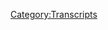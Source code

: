{{Transcript
    | title         = [[704: 9/11, Part 2]]
    | caption       = [https://knowledgefight.libsyn.com/704-911-part-2 Listen to this episode on Libsyn]
    | episodeNumber = [[704: 9/11, Part 2|704]]
    | length        = 02:22:21
}}

{{MessageBox
    | header     = Warning: Bot Generated Content
    | text       = This transcript was automatically generated by transcription software and likely contains many mistakes and misattributions. Please check the audio for definitive quotes, attribution, and context.
    | image      = N3yvass4myg91.webp
    | imagewidth = 50px
    | id         = warning
}}

{{TranscriptBlock
    | name      = Unknown Speaker
    | timestamp = 00:00:00.000
    | text      = N-N-N-N-N-N-Knowledge Fight
}}

{{TranscriptBlock
    | name      = Unknown Speaker
    | timestamp = 00:00:12.880
    | text      = Damn and Jordan, I am sweating
}}

{{TranscriptBlock
    | name      = Unknown Speaker
    | timestamp = 00:00:17.920
    | text      = Knowledgefight.com, it's time to pray
}}

{{TranscriptBlock
    | name      = Unknown Speaker
    | timestamp = 00:00:21.039
    | text      = I have great respect for Knowledgefight
}}

{{TranscriptBlock
    | name      = Unknown Speaker
    | timestamp = 00:00:23.839
    | text      = Knowledgefight
}}

{{TranscriptBlock
    | name      = Unknown Speaker
    | timestamp = 00:00:24.960
    | text      = I'm sick of them posing as if they're the good guys
}}

{{TranscriptBlock
    | name      = Unknown Speaker
    | timestamp = 00:00:27.280
    | text      = Saying we are the bad guys
}}

{{TranscriptBlock
    | name      = Unknown Speaker
    | timestamp = 00:00:28.800
    | text      = Knowledgefight
}}

{{TranscriptBlock
    | name      = Unknown Speaker
    | timestamp = 00:00:29.839
    | text      = Damn and Jordan, Knowledgefight
}}

{{TranscriptBlock
    | name      = Unknown Speaker
    | timestamp = 00:00:32.000
    | text      = Riddler, Riddler, Riddler
}}

{{TranscriptBlock
    | name      = Unknown Speaker
    | timestamp = 00:00:34.799
    | text      = Need, I need money
}}

{{TranscriptBlock
    | name      = Unknown Speaker
    | timestamp = 00:00:36.240
    | text      = Riddler, Riddler, Riddler
}}

{{TranscriptBlock
    | name      = Unknown Speaker
    | timestamp = 00:00:39.200
    | text      = Andy and Kansas, Andy and, Andy and
}}

{{TranscriptBlock
    | name      = Unknown Speaker
    | timestamp = 00:00:42.079
    | text      = Stop it, Andy and Kan, Andy and Kansas
}}

{{TranscriptBlock
    | name      = Unknown Speaker
    | timestamp = 00:00:44.399
    | text      = Andy, Andy, Andy
}}

{{TranscriptBlock
    | name      = Unknown Speaker
    | timestamp = 00:00:46.000
    | text      = It's time to pray
}}

{{TranscriptBlock
    | name      = Unknown Speaker
    | timestamp = 00:00:46.960
    | text      = Andy and Kansas, you're on the air, thanks for holding us
}}

{{TranscriptBlock
    | name      = Unknown Speaker
    | timestamp = 00:00:49.200
    | text      = Hello Alex, I'm a system caller, I'm a huge fan
}}

{{TranscriptBlock
    | name      = Unknown Speaker
    | timestamp = 00:00:51.600
    | text      = I love your room
}}

{{TranscriptBlock
    | name      = Unknown Speaker
    | timestamp = 00:00:52.799
    | text      = Knowledgefight
}}

{{TranscriptBlock
    | name      = Unknown Speaker
    | timestamp = 00:00:55.520
    | text      = Knowledgefight.com
}}

{{TranscriptBlock
    | name      = Unknown Speaker
    | timestamp = 00:00:56.719
    | text      = I love you
}}

{{TranscriptBlock
    | name      = Unknown Speaker
    | timestamp = 00:00:58.880
    | text      = Hey everybody, welcome back to Knowledgefight, I'm Dan
}}

{{TranscriptBlock
    | name      = Unknown Speaker
    | timestamp = 00:01:01.200
    | text      = I'm Jordan
}}

{{TranscriptBlock
    | name      = Unknown Speaker
    | timestamp = 00:01:01.759
    | text      = We're a couple dudes, like to sit around, worship at the altar of Selene and talk a little bit about Alex Jones
}}

{{TranscriptBlock
    | name      = Unknown Speaker
    | timestamp = 00:01:06.480
    | text      = Oh indeed we are, Dan
}}

{{TranscriptBlock
    | name      = Unknown Speaker
    | timestamp = 00:01:08.079
    | text      = Jordan
}}

{{TranscriptBlock
    | name      = Unknown Speaker
    | timestamp = 00:01:08.560
    | text      = Dan
}}

{{TranscriptBlock
    | name      = Unknown Speaker
    | timestamp = 00:01:08.879
    | text      = Jordan
}}

{{TranscriptBlock
    | name      = Unknown Speaker
    | timestamp = 00:01:09.280
    | text      = Quick question for you
}}

{{TranscriptBlock
    | name      = Unknown Speaker
    | timestamp = 00:01:10.159
    | text      = What's up?
}}

{{TranscriptBlock
    | name      = Unknown Speaker
    | timestamp = 00:01:10.560
    | text      = What's your bright spot today?
}}

{{TranscriptBlock
    | name      = Unknown Speaker
    | timestamp = 00:01:11.439
    | text      = Why don't you go first?
}}

{{TranscriptBlock
    | name      = Unknown Speaker
    | timestamp = 00:01:12.319
    | text      = Uh, Dan, do you know what my bright spot is?
}}

{{TranscriptBlock
    | name      = Unknown Speaker
    | timestamp = 00:01:14.560
    | text      = What's that?
}}

{{TranscriptBlock
    | name      = Unknown Speaker
    | timestamp = 00:01:15.040
    | text      = TENIS!
}}

{{TranscriptBlock
    | name      = Unknown Speaker
    | timestamp = 00:01:15.920
    | text      = Oh god
}}

{{TranscriptBlock
    | name      = Unknown Speaker
    | timestamp = 00:01:16.719
    | text      = No, it's not tennis, it's uh, Sarah and I went and played tennis earlier this afternoon
}}

{{TranscriptBlock
    | name      = Unknown Speaker
    | timestamp = 00:01:21.439
    | text      = Wonderful
}}

{{TranscriptBlock
    | name      = Unknown Speaker
    | timestamp = 00:01:22.400
    | text      = Yes, Sarah, shocking friend of the show, Barney and Sarah love wrestling
}}

{{TranscriptBlock
    | name      = Unknown Speaker
    | timestamp = 00:01:26.159
    | text      = She is good
}}

{{TranscriptBlock
    | name      = Unknown Speaker
    | timestamp = 00:01:27.359
    | text      = Uh oh
}}

{{TranscriptBlock
    | name      = Unknown Speaker
    | timestamp = 00:01:27.760
    | text      = She's got to serve, man
}}

{{TranscriptBlock
    | name      = Unknown Speaker
    | timestamp = 00:01:29.599
    | text      = She was blasted in some, that I was like, well I'm gonna take a little sit down
}}

{{TranscriptBlock
    | name      = Unknown Speaker
    | timestamp = 00:01:34.400
    | text      = I could see that
}}

{{TranscriptBlock
    | name      = Unknown Speaker
    | timestamp = 00:01:35.280
    | text      = I feel like she probably is a person who has about a million talents that like you just don't expect
}}

{{TranscriptBlock
    | name      = Unknown Speaker
    | timestamp = 00:01:42.000
    | text      = 100%
}}

{{TranscriptBlock
    | name      = Unknown Speaker
    | timestamp = 00:01:43.280
    | text      = Every, everything you accidentally, like you go to like a knife throwing place and it turns out
}}

{{TranscriptBlock
    | name      = Unknown Speaker
    | timestamp = 00:01:48.719
    | text      = she's a dead eye
}}

{{TranscriptBlock
    | name      = Unknown Speaker
    | timestamp = 00:01:49.599
    | text      = Yeah, no, I threw knives for a while whenever I was in college and you're like what, how do, what?
}}

{{TranscriptBlock
    | name      = Unknown Speaker
    | timestamp = 00:01:54.480
    | text      = Yeah, that's what, yeah, she collects being good at skills
}}

{{TranscriptBlock
    | name      = Unknown Speaker
    | timestamp = 00:01:57.599
    | text      = Yeah, so you got your ass kicked?
}}

{{TranscriptBlock
    | name      = Unknown Speaker
    | timestamp = 00:01:59.840
    | text      = Uh, no, I think we were pretty, we were on a pretty even keel
}}

{{TranscriptBlock
    | name      = Unknown Speaker
    | timestamp = 00:02:03.040
    | text      = Okay, this is just your way of bragging
}}

{{TranscriptBlock
    | name      = Unknown Speaker
    | timestamp = 00:02:04.799
    | text      = No, no, no, no, everywhere but that serve where she was just
}}

{{TranscriptBlock
    | name      = Unknown Speaker
    | timestamp = 00:02:09.039
    | text      = So just ace in you?
}}

{{TranscriptBlock
    | name      = Unknown Speaker
    | timestamp = 00:02:10.240
    | text      = Ace in me
}}

{{TranscriptBlock
    | name      = Unknown Speaker
    | timestamp = 00:02:11.360
    | text      = Like it was, like it wasn't even hard
}}

{{TranscriptBlock
    | name      = Unknown Speaker
    | timestamp = 00:02:14.879
    | text      = Wow
}}

{{TranscriptBlock
    | name      = Unknown Speaker
    | timestamp = 00:02:17.199
    | text      = Well, as many people know, I have started to grow some plants again
}}

{{TranscriptBlock
    | name      = Unknown Speaker
    | timestamp = 00:02:21.360
    | text      = Indeed
}}

{{TranscriptBlock
    | name      = Unknown Speaker
    | timestamp = 00:02:21.840
    | text      = And so I've got a couple of cucumbers coming up, couple of seedlings
}}

{{TranscriptBlock
    | name      = Unknown Speaker
    | timestamp = 00:02:26.960
    | text      = I also have some grow bags with potatoes that I put in there
}}

{{TranscriptBlock
    | name      = Unknown Speaker
    | timestamp = 00:02:31.039
    | text      = And I have no faith in these potatoes to grow at all
}}

{{TranscriptBlock
    | name      = Unknown Speaker
    | timestamp = 00:02:34.319
    | text      = You have no faith in yourself or in potatoes in general?
}}

{{TranscriptBlock
    | name      = Unknown Speaker
    | timestamp = 00:02:37.199
    | text      = Myself
}}

{{TranscriptBlock
    | name      = Unknown Speaker
    | timestamp = 00:02:38.639
    | text      = I just feel like there's something weird about putting a potato in the ground
}}

{{TranscriptBlock
    | name      = Unknown Speaker
    | timestamp = 00:02:43.039
    | text      = and then expecting something to happen
}}

{{TranscriptBlock
    | name      = Unknown Speaker
    | timestamp = 00:02:45.520
    | text      = It's very weird
}}

{{TranscriptBlock
    | name      = Unknown Speaker
    | timestamp = 00:02:46.400
    | text      = That is fair
}}

{{TranscriptBlock
    | name      = Unknown Speaker
    | timestamp = 00:02:47.120
    | text      = Uh, but I was just in there and I was looking at the soil
}}

{{TranscriptBlock
    | name      = Unknown Speaker
    | timestamp = 00:02:51.759
    | text      = and little buds are coming up out of the potato
}}

{{TranscriptBlock
    | name      = Unknown Speaker
    | timestamp = 00:02:55.360
    | text      = Nice
}}

{{TranscriptBlock
    | name      = Unknown Speaker
    | timestamp = 00:02:55.759
    | text      = Like out of the dirt growing from the spud
}}

{{TranscriptBlock
    | name      = Unknown Speaker
    | timestamp = 00:02:59.360
    | text      = So that's really exciting
}}

{{TranscriptBlock
    | name      = Unknown Speaker
    | timestamp = 00:03:00.479
    | text      = It is, it is fun that sometimes you can really like take a step back and think
}}

{{TranscriptBlock
    | name      = Unknown Speaker
    | timestamp = 00:03:05.919
    | text      = You know, I bet a long time ago somebody just threw a potato
}}

{{TranscriptBlock
    | name      = Unknown Speaker
    | timestamp = 00:03:09.439
    | text      = and then a bunch of potatoes grew wherever it landed, you know
}}

{{TranscriptBlock
    | name      = Unknown Speaker
    | timestamp = 00:03:12.080
    | text      = Like whenever the land was was filled with nothing, you know
}}

{{TranscriptBlock
    | name      = Unknown Speaker
    | timestamp = 00:03:15.360
    | text      = You just threw a potato and potatoes would show up
}}

{{TranscriptBlock
    | name      = Unknown Speaker
    | timestamp = 00:03:17.680
    | text      = Yeah
}}

{{TranscriptBlock
    | name      = Unknown Speaker
    | timestamp = 00:03:18.000
    | text      = That's magic
}}

{{TranscriptBlock
    | name      = Unknown Speaker
    | timestamp = 00:03:18.960
    | text      = I had like a little compost thing going and I had a bean, I think
}}

{{TranscriptBlock
    | name      = Unknown Speaker
    | timestamp = 00:03:24.080
    | text      = A pinto bean, maybe
}}

{{TranscriptBlock
    | name      = Unknown Speaker
    | timestamp = 00:03:25.759
    | text      = I'm not sure what it was
}}

{{TranscriptBlock
    | name      = Unknown Speaker
    | timestamp = 00:03:27.039
    | text      = But yeah, I think it was a pinto bean
}}

{{TranscriptBlock
    | name      = Unknown Speaker
    | timestamp = 00:03:28.479
    | text      = And like it was in the, it sprouted
}}

{{TranscriptBlock
    | name      = Unknown Speaker
    | timestamp = 00:03:33.599
    | text      = Whatever, like it couldn't have been a pinto bean
}}

{{TranscriptBlock
    | name      = Unknown Speaker
    | timestamp = 00:03:34.800
    | text      = It was in the garbage and it still sprouted
}}

{{TranscriptBlock
    | name      = Unknown Speaker
    | timestamp = 00:03:37.439
    | text      = Yeah, yeah, yeah
}}

{{TranscriptBlock
    | name      = Unknown Speaker
    | timestamp = 00:03:38.800
    | text      = It was, it was nuts
}}

{{TranscriptBlock
    | name      = Unknown Speaker
    | timestamp = 00:03:39.680
    | text      = It was like just coffee grinds and dirt and like it just took
}}

{{TranscriptBlock
    | name      = Unknown Speaker
    | timestamp = 00:03:43.280
    | text      = It's so funny how so many plants are like, there's just no way to make this grow
}}

{{TranscriptBlock
    | name      = Unknown Speaker
    | timestamp = 00:03:47.680
    | text      = And then there are tons where you're like, stop, leave me alone, get away from me
}}

{{TranscriptBlock
    | name      = Unknown Speaker
    | timestamp = 00:03:51.759
    | text      = Yep
}}

{{TranscriptBlock
    | name      = Unknown Speaker
    | timestamp = 00:03:52.800
    | text      = So something that also you would yell, stop, get away from me too is Alex Jones
}}

{{TranscriptBlock
    | name      = Unknown Speaker
    | timestamp = 00:03:57.840
    | text      = There we go
}}

{{TranscriptBlock
    | name      = Unknown Speaker
    | timestamp = 00:03:59.199
    | text      = Now that's, that's a segue
}}

{{TranscriptBlock
    | name      = Unknown Speaker
    | timestamp = 00:04:01.039
    | text      = And you're gonna feel that way today as we continue our part two
}}

{{TranscriptBlock
    | name      = Unknown Speaker
    | timestamp = 00:04:06.319
    | text      = Or we go into part two of our examination of his coverage of 9-11
}}

{{TranscriptBlock
    | name      = Unknown Speaker
    | timestamp = 00:04:10.800
    | text      = Yeah
}}

{{TranscriptBlock
    | name      = Unknown Speaker
    | timestamp = 00:04:11.199
    | text      = 2001
}}

{{TranscriptBlock
    | name      = Unknown Speaker
    | timestamp = 00:04:12.080
    | text      = We are surreal
}}

{{TranscriptBlock
    | name      = Unknown Speaker
    | timestamp = 00:04:12.879
    | text      = We are now onto the evening show, which is 9 to midnight
}}

{{TranscriptBlock
    | name      = Unknown Speaker
    | timestamp = 00:04:18.639
    | text      = And if you haven't listened to the first one, go ahead and do that
}}

{{TranscriptBlock
    | name      = Unknown Speaker
    | timestamp = 00:04:22.560
    | text      = Because it's, there's some prerequisites
}}

{{TranscriptBlock
    | name      = Unknown Speaker
    | timestamp = 00:04:24.240
    | text      = Does it get better?
}}

{{TranscriptBlock
    | name      = Unknown Speaker
    | timestamp = 00:04:24.879
    | text      = Does it get better?
}}

{{TranscriptBlock
    | name      = Unknown Speaker
    | timestamp = 00:04:25.519
    | text      = No, it does not
}}

{{TranscriptBlock
    | name      = Unknown Speaker
    | timestamp = 00:04:27.759
    | text      = I was thinking about it after we
}}

{{TranscriptBlock
    | name      = Unknown Speaker
    | timestamp = 00:04:29.120
    | text      = Get ready for a weird ride
}}

{{TranscriptBlock
    | name      = Unknown Speaker
    | timestamp = 00:04:30.319
    | text      = I was thinking about it after we left, after we were done recording
}}

{{TranscriptBlock
    | name      = Unknown Speaker
    | timestamp = 00:04:33.439
    | text      = And I'm just like, in my head, I really don't believe
}}

{{TranscriptBlock
    | name      = Unknown Speaker
    | timestamp = 00:04:36.959
    | text      = If you had told me 20 years ago, if you had showed me the broadcast
}}

{{TranscriptBlock
    | name      = Unknown Speaker
    | timestamp = 00:04:41.920
    | text      = I would not have believed it was happening
}}

{{TranscriptBlock
    | name      = Unknown Speaker
    | timestamp = 00:04:44.079
    | text      = Right, right
}}

{{TranscriptBlock
    | name      = Unknown Speaker
    | timestamp = 00:04:44.480
    | text      = If I came up to you and I was like, hey, Alex Jones says that the EU
}}

{{TranscriptBlock
    | name      = Unknown Speaker
    | timestamp = 00:04:48.160
    | text      = 100 percent, 100 percent
}}

{{TranscriptBlock
    | name      = Unknown Speaker
    | timestamp = 00:04:50.240
    | text      = In order to help strengthen the Euro
}}

{{TranscriptBlock
    | name      = Unknown Speaker
    | timestamp = 00:04:52.879
    | text      = What, this is before YouTube, that was, that's a great observation, I guess
}}

{{TranscriptBlock
    | name      = Unknown Speaker
    | timestamp = 00:04:57.360
    | text      = Sure
}}

{{TranscriptBlock
    | name      = Unknown Speaker
    | timestamp = 00:04:57.839
    | text      = Absurd
}}

{{TranscriptBlock
    | name      = Unknown Speaker
    | timestamp = 00:04:58.639
    | text      = Yeah, yeah, there's a lot of, a lot of surprises going on
}}

{{TranscriptBlock
    | name      = Unknown Speaker
    | timestamp = 00:05:02.000
    | text      = And there's some more today
}}

{{TranscriptBlock
    | name      = Unknown Speaker
    | timestamp = 00:05:04.079
    | text      = But first, before we get into any of that, let's take a little moment to say hello to some new wonks
}}

{{TranscriptBlock
    | name      = Unknown Speaker
    | timestamp = 00:05:08.480
    | text      = Oh, that's a great idea
}}

{{TranscriptBlock
    | name      = Unknown Speaker
    | timestamp = 00:05:09.360
    | text      = So first, Frank of Frank's Beach, thank you so much, you are now a policy wonk
}}

{{TranscriptBlock
    | name      = Unknown Speaker
    | timestamp = 00:05:13.120
    | text      = I'm a policy wonk
}}

{{TranscriptBlock
    | name      = Unknown Speaker
    | timestamp = 00:05:14.240
    | text      = Thank you very much
}}

{{TranscriptBlock
    | name      = Unknown Speaker
    | timestamp = 00:05:14.959
    | text      = Thank you
}}

{{TranscriptBlock
    | name      = Unknown Speaker
    | timestamp = 00:05:15.519
    | text      = Next, Alex's atrophied sense of shame, thank you so much, you are now a policy wonk
}}

{{TranscriptBlock
    | name      = Unknown Speaker
    | timestamp = 00:05:20.319
    | text      = I'm a policy wonk
}}

{{TranscriptBlock
    | name      = Unknown Speaker
    | timestamp = 00:05:21.360
    | text      = Thank you very much
}}

{{TranscriptBlock
    | name      = Unknown Speaker
    | timestamp = 00:05:22.480
    | text      = Also, this is, we're not too late on this
}}

{{TranscriptBlock
    | name      = Unknown Speaker
    | timestamp = 00:05:24.879
    | text      = We're not too, just a little bit late
}}

{{TranscriptBlock
    | name      = Unknown Speaker
    | timestamp = 00:05:26.560
    | text      = But happy birthday to Rachel S., thank you so much, you are now a policy wonk
}}

{{TranscriptBlock
    | name      = Unknown Speaker
    | timestamp = 00:05:30.000
    | text      = I'm a policy wonk
}}

{{TranscriptBlock
    | name      = Unknown Speaker
    | timestamp = 00:05:30.879
    | text      = Thank you very much
}}

{{TranscriptBlock
    | name      = Unknown Speaker
    | timestamp = 00:05:32.000
    | text      = Next, Stu from Arkansas, thank you so much, you are now a policy wonk
}}

{{TranscriptBlock
    | name      = Unknown Speaker
    | timestamp = 00:05:35.519
    | text      = I'm a policy wonk
}}

{{TranscriptBlock
    | name      = Unknown Speaker
    | timestamp = 00:05:36.560
    | text      = Thank you very much
}}

{{TranscriptBlock
    | name      = Unknown Speaker
    | timestamp = 00:05:37.439
    | text      = Next, Alex the Space Ace. Thank you so much. You are now a policy wonk.
}}

{{TranscriptBlock
    | name      = Unknown Speaker
    | timestamp = 00:05:41.439
    | text      = I'm a policy wonk. Thank you very much.
}}

{{TranscriptBlock
    | name      = Unknown Speaker
    | timestamp = 00:05:43.360
    | text      = And Kirby's Return to Dreamy Creamy Land. Thank you so much. You are now a policy wonk.
}}

{{TranscriptBlock
    | name      = Unknown Speaker
    | timestamp = 00:05:48.319
    | text      = I'm a policy wonk. Thank you very much. That one was well done.
}}

{{TranscriptBlock
    | name      = Unknown Speaker
    | timestamp = 00:05:50.959
    | text      = Yeah. That's a good one.
}}

{{TranscriptBlock
    | name      = Unknown Speaker
    | timestamp = 00:05:52.639
    | text      = So before we get into the episode proper, I wanted just to give a little bit of
}}

{{TranscriptBlock
    | name      = Unknown Speaker
    | timestamp = 00:05:57.120
    | text      = apology and clarification, I guess. I used the term Afghani to refer to a person on the last
}}

{{TranscriptBlock
    | name      = Unknown Speaker
    | timestamp = 00:06:03.839
    | text      = episode and that is incorrect. I was unaware of this. I got a tweet about this and I appreciate
}}

{{TranscriptBlock
    | name      = Unknown Speaker
    | timestamp = 00:06:08.160
    | text      = the person correcting me on that. I don't know why. I guess I had no idea. It's Afghan
}}

{{TranscriptBlock
    | name      = Unknown Speaker
    | timestamp = 00:06:15.360
    | text      = is the term for a person. Afghani is a monetary unit.
}}

{{TranscriptBlock
    | name      = Unknown Speaker
    | timestamp = 00:06:21.120
    | text      = It's just completely in my blind spot. I've heard people referred to in that way in contexts and
}}

{{TranscriptBlock
    | name      = Unknown Speaker
    | timestamp = 00:06:30.000
    | text      = places where it didn't seem like it was offensive. Sure. And so I guess I had just assumed.
}}

{{TranscriptBlock
    | name      = Unknown Speaker
    | timestamp = 00:06:36.160
    | text      = Straight up, if you had told me, I would have told you that I swear I heard people say it on TV a few
}}

{{TranscriptBlock
    | name      = Unknown Speaker
    | timestamp = 00:06:42.319
    | text      = days ago. I have no idea. I'm glad that I didn't say it and you did. I appreciate learning more,
}}

{{TranscriptBlock
    | name      = Unknown Speaker
    | timestamp = 00:06:48.959
    | text      = though. Yes, me too.
}}

{{TranscriptBlock
    | name      = Unknown Speaker
    | timestamp = 00:06:50.160
    | text      = So look, I decided that if I was going to do this episode here covering Alex's shows on 9-11,
}}

{{TranscriptBlock
    | name      = Unknown Speaker
    | timestamp = 00:06:56.639
    | text      = it'd be important that it not just be the only way that I experience the tragedy.
}}

{{TranscriptBlock
    | name      = Unknown Speaker
    | timestamp = 00:07:01.439
    | text      = Sure. I was alive when this happened,
}}

{{TranscriptBlock
    | name      = Unknown Speaker
    | timestamp = 00:07:03.519
    | text      = of course, but it's been 21 years and some of the memories have faded. It'd be wildly incomplete
}}

{{TranscriptBlock
    | name      = Unknown Speaker
    | timestamp = 00:07:08.959
    | text      = for me to approach this and just rely on my own memories and Alex's bullshit.
}}

{{TranscriptBlock
    | name      = Unknown Speaker
    | timestamp = 00:07:13.279
    | text      = Yeah, of course. That's not fair.
}}

{{TranscriptBlock
    | name      = Unknown Speaker
    | timestamp = 00:07:14.240
    | text      = Yeah. I can read documents and reports, but those are a little bit sterile and unfeeling.
}}

{{TranscriptBlock
    | name      = Unknown Speaker
    | timestamp = 00:07:19.040
    | text      = And one of the unexpected things about Alex's morning show that we covered on our last episode
}}

{{TranscriptBlock
    | name      = Unknown Speaker
    | timestamp = 00:07:23.360
    | text      = was that he didn't seem to have a human response to the attack.
}}

{{TranscriptBlock
    | name      = Unknown Speaker
    | timestamp = 00:07:27.759
    | text      = Though he said it was the most important day in like a century, the show didn't have a feeling
}}

{{TranscriptBlock
    | name      = Unknown Speaker
    | timestamp = 00:07:32.000
    | text      = that conveyed the gravity of what people were experiencing. He took calls and people were
}}

{{TranscriptBlock
    | name      = Unknown Speaker
    | timestamp = 00:07:36.240
    | text      = crafting conspiracies out of bizarre numerology. He had guests, but they were people who,
}}

{{TranscriptBlock
    | name      = Unknown Speaker
    | timestamp = 00:07:41.439
    | text      = you know, weren't that affected or they were trying to sell gold.
}}

{{TranscriptBlock
    | name      = Unknown Speaker
    | timestamp = 00:07:45.360
    | text      = This all felt like a huge disrespect to the people who were living through hell,
}}

{{TranscriptBlock
    | name      = Unknown Speaker
    | timestamp = 00:07:49.040
    | text      = pushing their experience to the side in order to use it for your own purposes.
}}

{{TranscriptBlock
    | name      = Unknown Speaker
    | timestamp = 00:07:53.600
    | text      = And I wanted to make sure that I held on to a little bit of the severity of the subject
}}

{{TranscriptBlock
    | name      = Unknown Speaker
    | timestamp = 00:07:57.519
    | text      = we're covering. This is a show that's meant to be funny and entertaining,
}}

{{TranscriptBlock
    | name      = Unknown Speaker
    | timestamp = 00:08:01.279
    | text      = so it's easy to put on that facade of not taking things too seriously and being like,
}}

{{TranscriptBlock
    | name      = Unknown Speaker
    | timestamp = 00:08:06.240
    | text      = glib. In order to make sure I held on to some semblance of perspective, as I dealt with Alex,
}}

{{TranscriptBlock
    | name      = Unknown Speaker
    | timestamp = 00:08:11.199
    | text      = I decided that it would be helpful to also watch various news outlets' live coverage
}}

{{TranscriptBlock
    | name      = Unknown Speaker
    | timestamp = 00:08:15.839
    | text      = of the tragedy. So I watched hours and hours of live CBS,
}}

{{TranscriptBlock
    | name      = Unknown Speaker
    | timestamp = 00:08:23.120
    | text      = local Fox affiliate, CNN coverage of the day. And I have a lot of feelings.
}}

{{TranscriptBlock
    | name      = Unknown Speaker
    | timestamp = 00:08:31.279
    | text      = I believe you.
}}

{{TranscriptBlock
    | name      = Unknown Speaker
    | timestamp = 00:08:32.320
    | text      = Yeah. I was telling you that I'm a bit tired.
}}

{{TranscriptBlock
    | name      = Unknown Speaker
    | timestamp = 00:08:34.320
    | text      = Yeah. Because you spent all night watching 9-11.
}}

{{TranscriptBlock
    | name      = Unknown Speaker
    | timestamp = 00:08:39.200
    | text      = Not all night. A lot of that was during the day.
}}

{{TranscriptBlock
    | name      = Unknown Speaker
    | timestamp = 00:08:41.279
    | text      = Sure, sure. But I mean, it is a strange day to be like,
}}

{{TranscriptBlock
    | name      = Unknown Speaker
    | timestamp = 00:08:44.480
    | text      = oh, you know what I think I'll do? I think I'll just do 9-11 again.
}}

{{TranscriptBlock
    | name      = Unknown Speaker
    | timestamp = 00:08:47.519
    | text      = A couple times.
}}

{{TranscriptBlock
    | name      = Unknown Speaker
    | timestamp = 00:08:48.960
    | text      = Are you Zagami? Because you did 9-11.
}}

{{TranscriptBlock
    | name      = Unknown Speaker
    | timestamp = 00:08:52.960
    | text      = Part of it was I wanted to get a sense of the information space that Alex would have been
}}

{{TranscriptBlock
    | name      = Unknown Speaker
    | timestamp = 00:08:57.440
    | text      = living in before he got on air at 9 p.m. I wanted to get a sense of how the media was covering it,
}}

{{TranscriptBlock
    | name      = Unknown Speaker
    | timestamp = 00:09:05.440
    | text      = because so much of Alex's entire point about anything is drawing broad conclusions from
}}

{{TranscriptBlock
    | name      = Unknown Speaker
    | timestamp = 00:09:11.919
    | text      = how he feels the media is doing something. About other people's reporting.
}}

{{TranscriptBlock
    | name      = Unknown Speaker
    | timestamp = 00:09:16.000
    | text      = Right. He takes cues that he sees imagined or not in the media and pretends that they're the
}}

{{TranscriptBlock
    | name      = Unknown Speaker
    | timestamp = 00:09:22.399
    | text      = directives and marching orders of the globalists. And so something that I felt would be kind of
}}

{{TranscriptBlock
    | name      = Unknown Speaker
    | timestamp = 00:09:27.200
    | text      = important was experiencing a bit of that. And luckily you can find pretty much full
}}

{{TranscriptBlock
    | name      = Unknown Speaker
    | timestamp = 00:09:33.440
    | text      = coverage videos on YouTube. It's a pretty well-documented day.
}}

{{TranscriptBlock
    | name      = Unknown Speaker
    | timestamp = 00:09:36.240
    | text      = And I found a YouTube channel that has a lot of very important days,
}}

{{TranscriptBlock
    | name      = Unknown Speaker
    | timestamp = 00:09:41.039
    | text      = like just straight news coverage. Yeah, it's a very good resource.
}}

{{TranscriptBlock
    | name      = Unknown Speaker
    | timestamp = 00:09:44.879
    | text      = That's kind of interesting.
}}

{{TranscriptBlock
    | name      = Unknown Speaker
    | timestamp = 00:09:45.840
    | text      = Yeah, so I watch too much of that.
}}

{{TranscriptBlock
    | name      = Unknown Speaker
    | timestamp = 00:09:48.080
    | text      = Yeah.
}}

{{TranscriptBlock
    | name      = Unknown Speaker
    | timestamp = 00:09:48.720
    | text      = Some of that will inform some of the stuff that we get into today,
}}

{{TranscriptBlock
    | name      = Unknown Speaker
    | timestamp = 00:09:51.600
    | text      = but I'll give you the CliffsNotes version of this. Alex's show is really bad. It's terrible.
}}

{{TranscriptBlock
    | name      = Unknown Speaker
    | timestamp = 00:09:59.120
    | text      = We rightly criticize the media for a lot of sensationalism, and there are tons of other
}}

{{TranscriptBlock
    | name      = Unknown Speaker
    | timestamp = 00:10:03.360
    | text      = problems with the big networks. But for the most part, and I'm not vouching for anything they did
}}

{{TranscriptBlock
    | name      = Unknown Speaker
    | timestamp = 00:10:09.200
    | text      = on September 12th, but they seem to handle a lot of that coverage fairly well.
}}

{{TranscriptBlock
    | name      = Unknown Speaker
    | timestamp = 00:10:15.840
    | text      = Right, right, right.
}}

{{TranscriptBlock
    | name      = Unknown Speaker
    | timestamp = 00:10:16.639
    | text      = I was pretty impressed by the coverage as events were unfolding.
}}

{{TranscriptBlock
    | name      = Unknown Speaker
    | timestamp = 00:10:22.399
    | text      = Yeah.
}}

{{TranscriptBlock
    | name      = Unknown Speaker
    | timestamp = 00:10:22.799
    | text      = There was a respect for what was happening. There was a restraint in leaping to conclusions.
}}

{{TranscriptBlock
    | name      = Unknown Speaker
    | timestamp = 00:10:29.600
    | text      = Like the CBS one was the first one I watched,
}}

{{TranscriptBlock
    | name      = Unknown Speaker
    | timestamp = 00:10:34.399
    | text      = and they took forever to even admit that it wasn't an accident.
}}

{{TranscriptBlock
    | name      = Unknown Speaker
    | timestamp = 00:10:39.200
    | text      = Right.
}}

{{TranscriptBlock
    | name      = Unknown Speaker
    | timestamp = 00:10:39.679
    | text      = You know, they had a real resistance to using terminology around terrorism.
}}

{{TranscriptBlock
    | name      = Unknown Speaker
    | timestamp = 00:10:43.919
    | text      = We don't know who's done this. We don't have a clear picture.
}}

{{TranscriptBlock
    | name      = Unknown Speaker
    | timestamp = 00:10:47.039
    | text      = There's not enough information coming in yet. We know this is a tragedy,
}}

{{TranscriptBlock
    | name      = Unknown Speaker
    | timestamp = 00:10:50.720
    | text      = but we don't know who's, you know, all that stuff.
}}

{{TranscriptBlock
    | name      = Unknown Speaker
    | timestamp = 00:10:52.399
    | text      = Yeah, and another point that I really found, it didn't jibe with how I remembered things
}}

{{TranscriptBlock
    | name      = Unknown Speaker
    | timestamp = 00:11:00.320
    | text      = and how the stories are told about 9-11, was that there really wasn't a hard finger pointed
}}

{{TranscriptBlock
    | name      = Unknown Speaker
    | timestamp = 00:11:07.919
    | text      = at Bin Laden until quite a bit later.
}}

{{TranscriptBlock
    | name      = Unknown Speaker
    | timestamp = 00:11:11.440
    | text      = It was what, months?
}}

{{TranscriptBlock
    | name      = Unknown Speaker
    | timestamp = 00:11:12.399
    | text      = It was in the evening. No, I mean, in the evening there was sort of a consensus coming around that
}}

{{TranscriptBlock
    | name      = Unknown Speaker
    | timestamp = 00:11:17.919
    | text      = like, it's probably him.
}}

{{TranscriptBlock
    | name      = Unknown Speaker
    | timestamp = 00:11:19.519
    | text      = Yeah.
}}

{{TranscriptBlock
    | name      = Unknown Speaker
    | timestamp = 00:11:19.840
    | text      = This is a good suspect.
}}

{{TranscriptBlock
    | name      = Unknown Speaker
    | timestamp = 00:11:21.360
    | text      = Yeah.
}}

{{TranscriptBlock
    | name      = Unknown Speaker
    | timestamp = 00:11:21.759
    | text      = But the story that we tell is that, like, immediately they said it was Osama bin Laden.
}}

{{TranscriptBlock
    | name      = Unknown Speaker
    | timestamp = 00:11:28.240
    | text      = And that isn't the case.
}}

{{TranscriptBlock
    | name      = Unknown Speaker
    | timestamp = 00:11:29.759
    | text      = Oh no.
}}

{{TranscriptBlock
    | name      = Unknown Speaker
    | timestamp = 00:11:30.159
    | text      = There's a Palestinian group that took responsibility for it initially,
}}

{{TranscriptBlock
    | name      = Unknown Speaker
    | timestamp = 00:11:34.480
    | text      = and that was a lot of the conversation of like, is this a credible taking responsibility for this?
}}

{{TranscriptBlock
    | name      = Unknown Speaker
    | timestamp = 00:11:39.600
    | text      = Right.
}}

{{TranscriptBlock
    | name      = Unknown Speaker
    | timestamp = 00:11:40.799
    | text      = And then, you know, bin Laden is brought up as a possible person because...
}}

{{TranscriptBlock
    | name      = Unknown Speaker
    | timestamp = 00:11:46.240
    | text      = He attacked it before.
}}

{{TranscriptBlock
    | name      = Unknown Speaker
    | timestamp = 00:11:47.519
    | text      = Right.
}}

{{TranscriptBlock
    | name      = Unknown Speaker
    | timestamp = 00:11:47.840
    | text      = Right, right, right.
}}

{{TranscriptBlock
    | name      = Unknown Speaker
    | timestamp = 00:11:48.480
    | text      = It's kind of...
}}

{{TranscriptBlock
    | name      = Unknown Speaker
    | timestamp = 00:11:48.879
    | text      = Past behavior is a predictor of future events.
}}

{{TranscriptBlock
    | name      = Unknown Speaker
    | timestamp = 00:11:50.720
    | text      = It's a bit in the MO.
}}

{{TranscriptBlock
    | name      = Unknown Speaker
    | timestamp = 00:11:51.919
    | text      = Yeah.
}}

{{TranscriptBlock
    | name      = Unknown Speaker
    | timestamp = 00:11:52.480
    | text      = But then also, like, the possibility of state actors.
}}

{{TranscriptBlock
    | name      = Unknown Speaker
    | timestamp = 00:11:55.279
    | text      = Of course.
}}

{{TranscriptBlock
    | name      = Unknown Speaker
    | timestamp = 00:11:56.080
    | text      = You know, there's more of a conversation about possibilities.
}}

{{TranscriptBlock
    | name      = Unknown Speaker
    | timestamp = 00:12:01.759
    | text      = I was kind of surprised to experience that, because I thought I'd go back and be like,
}}

{{TranscriptBlock
    | name      = Unknown Speaker
    | timestamp = 00:12:05.120
    | text      = so much bin Laden talk, like, straight out.
}}

{{TranscriptBlock
    | name      = Unknown Speaker
    | timestamp = 00:12:07.840
    | text      = Yeah.
}}

{{TranscriptBlock
    | name      = Unknown Speaker
    | timestamp = 00:12:08.240
    | text      = And that was not the, what do you find?
}}

{{TranscriptBlock
    | name      = Unknown Speaker
    | timestamp = 00:12:10.960
    | text      = Interesting.
}}

{{TranscriptBlock
    | name      = Unknown Speaker
    | timestamp = 00:12:11.759
    | text      = Yeah.
}}

{{TranscriptBlock
    | name      = Unknown Speaker
    | timestamp = 00:12:12.320
    | text      = Maybe not super earth-shattering, but a little interesting.
}}

{{TranscriptBlock
    | name      = Unknown Speaker
    | timestamp = 00:12:16.240
    | text      = Right, right, right.
}}

{{TranscriptBlock
    | name      = Unknown Speaker
    | timestamp = 00:12:16.559
    | text      = No, I mean, that's a question that I really hadn't thought of in the past, but I don't...
}}

{{TranscriptBlock
    | name      = Unknown Speaker
    | timestamp = 00:12:21.919
    | text      = Like, from my memory of it, I didn't remember people even throwing around, like,
}}

{{TranscriptBlock
    | name      = Unknown Speaker
    | timestamp = 00:12:27.440
    | text      = here's who did it at all for a while.
}}

{{TranscriptBlock
    | name      = Unknown Speaker
    | timestamp = 00:12:30.000
    | text      = Like, for at least a couple of days or so, for me, it's just people were like,
}}

{{TranscriptBlock
    | name      = Unknown Speaker
    | timestamp = 00:12:34.000
    | text      = whoa, that was fucked up.
}}

{{TranscriptBlock
    | name      = Unknown Speaker
    | timestamp = 00:12:35.360
    | text      = Terror.
}}

{{TranscriptBlock
    | name      = Unknown Speaker
    | timestamp = 00:12:35.919
    | text      = You know, like, that whole thing.
}}

{{TranscriptBlock
    | name      = Unknown Speaker
    | timestamp = 00:12:37.440
    | text      = They didn't actively put a name on it for a while.
}}

{{TranscriptBlock
    | name      = Unknown Speaker
    | timestamp = 00:12:40.320
    | text      = Yeah, and I think that a large amount of the coverage that you find, or that I was watching,
}}

{{TranscriptBlock
    | name      = Unknown Speaker
    | timestamp = 00:12:49.039
    | text      = had to do more with that human end of it than the who did this.
}}

{{TranscriptBlock
    | name      = Unknown Speaker
    | timestamp = 00:12:54.879
    | text      = Although, as the day went on, certainly there was some conversation of who did this,
}}

{{TranscriptBlock
    | name      = Unknown Speaker
    | timestamp = 00:12:59.600
    | text      = and some of the points that some of the people made were...
}}

{{TranscriptBlock
    | name      = Unknown Speaker
    | timestamp = 00:13:02.320
    | text      = Racist.
}}

{{TranscriptBlock
    | name      = Unknown Speaker
    | timestamp = 00:13:03.919
    | text      = I didn't see as much racism as you would have expected.
}}

{{TranscriptBlock
    | name      = Unknown Speaker
    | timestamp = 00:13:06.480
    | text      = Interesting.
}}

{{TranscriptBlock
    | name      = Unknown Speaker
    | timestamp = 00:13:07.279
    | text      = But I did see violence.
}}

{{TranscriptBlock
    | name      = Unknown Speaker
    | timestamp = 00:13:10.399
    | text      = Got a lot of people...
}}

{{TranscriptBlock
    | name      = Unknown Speaker
    | timestamp = 00:13:10.960
    | text      = Calls for blood.
}}

{{TranscriptBlock
    | name      = Unknown Speaker
    | timestamp = 00:13:12.000
    | text      = Blow them up!
}}

{{TranscriptBlock
    | name      = Unknown Speaker
    | timestamp = 00:13:12.799
    | text      = Kill them all!
}}

{{TranscriptBlock
    | name      = Unknown Speaker
    | timestamp = 00:13:15.039
    | text      = Those I do remember happening right away.
}}

{{TranscriptBlock
    | name      = Unknown Speaker
    | timestamp = 00:13:17.279
    | text      = Yeah, there was a former Secretary of State who was on CNN.
}}

{{TranscriptBlock
    | name      = Unknown Speaker
    | timestamp = 00:13:20.639
    | text      = I can't remember who it was.
}}

{{TranscriptBlock
    | name      = Unknown Speaker
    | timestamp = 00:13:21.600
    | text      = It was, like, Eagle Burger, I think.
}}

{{TranscriptBlock
    | name      = Unknown Speaker
    | timestamp = 00:13:23.519
    | text      = And he was like, look, we gotta kill somebody.
}}

{{TranscriptBlock
    | name      = Unknown Speaker
    | timestamp = 00:13:30.000
    | text      = Whether we can prove they were directly connected or not, we gotta go and kill somebody.
}}

{{TranscriptBlock
    | name      = Unknown Speaker
    | timestamp = 00:13:34.559
    | text      = I was like, oh boy.
}}

{{TranscriptBlock
    | name      = Unknown Speaker
    | timestamp = 00:13:35.759
    | text      = That was what's funny about Alex saying we gotta nuke him on that earlier episode,
}}

{{TranscriptBlock
    | name      = Unknown Speaker
    | timestamp = 00:13:42.720
    | text      = is that I do remember being, briefly, a fairly mainstream thought.
}}

{{TranscriptBlock
    | name      = Unknown Speaker
    | timestamp = 00:13:47.200
    | text      = People would, like, bandy about, like, okay, so what do we do?
}}

{{TranscriptBlock
    | name      = Unknown Speaker
    | timestamp = 00:13:50.559
    | text      = Do we nuke him?
}}

{{TranscriptBlock
    | name      = Unknown Speaker
    | timestamp = 00:13:52.240
    | text      = That kind of thing.
}}

{{TranscriptBlock
    | name      = Unknown Speaker
    | timestamp = 00:13:53.120
    | text      = It's a visceral reaction that you have to a tragedy, like a punch that's coming.
}}

{{TranscriptBlock
    | name      = Unknown Speaker
    | timestamp = 00:13:58.879
    | text      = Yeah, yeah, yeah.
}}

{{TranscriptBlock
    | name      = Unknown Speaker
    | timestamp = 00:14:00.159
    | text      = And the thing that I found more interesting was that that was part of Alex's response as well.
}}

{{TranscriptBlock
    | name      = Unknown Speaker
    | timestamp = 00:14:05.279
    | text      = Because he likes to pretend that he's above that kind of emotional response.
}}

{{TranscriptBlock
    | name      = Unknown Speaker
    | timestamp = 00:14:10.159
    | text      = He's into peace and he doesn't want to expand wars.
}}

{{TranscriptBlock
    | name      = Unknown Speaker
    | timestamp = 00:14:14.480
    | text      = The idea of nuking some fucking country, you can't possibly be in favor of that,
}}

{{TranscriptBlock
    | name      = Unknown Speaker
    | timestamp = 00:14:19.679
    | text      = even if you prove that they're government at 9-11.
}}

{{TranscriptBlock
    | name      = Unknown Speaker
    | timestamp = 00:14:22.639
    | text      = You're just gonna kill so many civilians.
}}

{{TranscriptBlock
    | name      = Unknown Speaker
    | timestamp = 00:14:24.240
    | text      = What are you doing?
}}

{{TranscriptBlock
    | name      = Unknown Speaker
    | timestamp = 00:14:26.799
    | text      = I mean, essentially you're declaring war on the Earth, not on people, you know?
}}

{{TranscriptBlock
    | name      = Unknown Speaker
    | timestamp = 00:14:31.759
    | text      = Yeah, and so here we are.
}}

{{TranscriptBlock
    | name      = Unknown Speaker
    | timestamp = 00:14:35.440
    | text      = That's where we're at.
}}

{{TranscriptBlock
    | name      = Unknown Speaker
    | timestamp = 00:14:37.039
    | text      = My thoughts.
}}

{{TranscriptBlock
    | name      = Unknown Speaker
    | timestamp = 00:14:38.159
    | text      = And there'll be more along the way, I'm sure.
}}

{{TranscriptBlock
    | name      = Unknown Speaker
    | timestamp = 00:14:40.799
    | text      = But here we start Alex's evening show and he's striking a familiar tone.
}}

{{TranscriptBlock
    | name      = Unknown Speaker
    | timestamp = 00:14:46.399
    | text      = All right, ladies and gentlemen, we're live.
}}

{{TranscriptBlock
    | name      = Unknown Speaker
    | timestamp = 00:14:48.639
    | text      = It is 9-11, 9-1-1, September 11th, 2001.
}}

{{TranscriptBlock
    | name      = Unknown Speaker
    | timestamp = 00:14:53.600
    | text      = An amply numbered date, isn't it?
}}

{{TranscriptBlock
    | name      = Unknown Speaker
    | timestamp = 00:14:57.120
    | text      = Amply.
}}

{{TranscriptBlock
    | name      = Unknown Speaker
    | timestamp = 00:14:58.000
    | text      = We're gonna be live until midnight this evening.
}}

{{TranscriptBlock
    | name      = Unknown Speaker
    | timestamp = 00:14:59.840
    | text      = And then more live shows throughout the early morning hours.
}}

{{TranscriptBlock
    | name      = Unknown Speaker
    | timestamp = 00:15:07.600
    | text      = I have been one of those lone voices out there
}}

{{TranscriptBlock
    | name      = Unknown Speaker
    | timestamp = 00:15:10.480
    | text      = warning you about government-sponsored terrorism.
}}

{{TranscriptBlock
    | name      = Unknown Speaker
    | timestamp = 00:15:13.840
    | text      = So there's again, like in I Told You So, immediately in the show.
}}

{{TranscriptBlock
    | name      = Unknown Speaker
    | timestamp = 00:15:18.799
    | text      = And that's really bizarre.
}}

{{TranscriptBlock
    | name      = Unknown Speaker
    | timestamp = 00:15:21.120
    | text      = Yeah, I was expecting it this time.
}}

{{TranscriptBlock
    | name      = Unknown Speaker
    | timestamp = 00:15:22.879
    | text      = I was ready, I was prepared for it.
}}

{{TranscriptBlock
    | name      = Unknown Speaker
    | timestamp = 00:15:24.559
    | text      = I was like, I know right out the gate.
}}

{{TranscriptBlock
    | name      = Unknown Speaker
    | timestamp = 00:15:26.080
    | text      = He's just gonna be like, look at how right I was.
}}

{{TranscriptBlock
    | name      = Unknown Speaker
    | timestamp = 00:15:27.840
    | text      = It seems like one of the most important things that he wants to stress.
}}

{{TranscriptBlock
    | name      = Unknown Speaker
    | timestamp = 00:15:32.960
    | text      = Yeah.
}}

{{TranscriptBlock
    | name      = Unknown Speaker
    | timestamp = 00:15:34.080
    | text      = And to me, that seems shitty.
}}

{{TranscriptBlock
    | name      = Unknown Speaker
    | timestamp = 00:15:36.320
    | text      = I am a prophet of doom, follow me, for I have predicted what has befallen us.
}}

{{TranscriptBlock
    | name      = Unknown Speaker
    | timestamp = 00:15:41.759
    | text      = Yep, yep.
}}

{{TranscriptBlock
    | name      = Unknown Speaker
    | timestamp = 00:15:42.799
    | text      = So Alex has been watching some of the local and national news and he has some words.
}}

{{TranscriptBlock
    | name      = Unknown Speaker
    | timestamp = 00:15:48.799
    | text      = Interesting.
}}

{{TranscriptBlock
    | name      = Unknown Speaker
    | timestamp = 00:15:49.360
    | text      = I have the latest developments and news and information and an eyewitness joining us live
}}

{{TranscriptBlock
    | name      = Unknown Speaker
    | timestamp = 00:15:53.759
    | text      = from a mile and a half away from the collapsed World Trade Centers and World Trade Center number
}}

{{TranscriptBlock
    | name      = Unknown Speaker
    | timestamp = 00:15:59.120
    | text      = seven, a total of five buildings that have collapsed total,
}}

{{TranscriptBlock
    | name      = Unknown Speaker
    | timestamp = 00:16:02.799
    | text      = burned to the ground, collapsed, rum-shaped charges,
}}

{{TranscriptBlock
    | name      = Unknown Speaker
    | timestamp = 00:16:06.639
    | text      = and even local media reporting were involved.
}}

{{TranscriptBlock
    | name      = Unknown Speaker
    | timestamp = 00:16:11.120
    | text      = When we get back, I'm going to go back to April 24th and the Baltimore Sun,
}}

{{TranscriptBlock
    | name      = Unknown Speaker
    | timestamp = 00:16:16.559
    | text      = new book on NSA shift light on secrets,
}}

{{TranscriptBlock
    | name      = Unknown Speaker
    | timestamp = 00:16:18.960
    | text      = U.S. terror plan called the Cuban invasion pretext.
}}

{{TranscriptBlock
    | name      = Unknown Speaker
    | timestamp = 00:16:21.679
    | text      = They say the casualty list, that's dead people in U.S. newspapers,
}}

{{TranscriptBlock
    | name      = Unknown Speaker
    | timestamp = 00:16:25.200
    | text      = will cause a helpful wave of indignation.
}}

{{TranscriptBlock
    | name      = Unknown Speaker
    | timestamp = 00:16:28.159
    | text      = This is important information, your call's coming up, stay with us.
}}

{{TranscriptBlock
    | name      = Unknown Speaker
    | timestamp = 00:16:31.039
    | text      = So local and national news outlets were definitely not reporting that shape charges
}}

{{TranscriptBlock
    | name      = Unknown Speaker
    | timestamp = 00:16:35.279
    | text      = were used to demolish the building.
}}

{{TranscriptBlock
    | name      = Unknown Speaker
    | timestamp = 00:16:36.879
    | text      = That is just made up.
}}

{{TranscriptBlock
    | name      = Unknown Speaker
    | timestamp = 00:16:37.840
    | text      = Yeah.
}}

{{TranscriptBlock
    | name      = Unknown Speaker
    | timestamp = 00:16:38.639
    | text      = I'm not sure if it's accurate to say that five buildings had fallen,
}}

{{TranscriptBlock
    | name      = Unknown Speaker
    | timestamp = 00:16:43.039
    | text      = partially because I just don't know what the definitions we're using are.
}}

{{TranscriptBlock
    | name      = Unknown Speaker
    | timestamp = 00:16:46.240
    | text      = Right.
}}

{{TranscriptBlock
    | name      = Unknown Speaker
    | timestamp = 00:16:46.740
    | text      = World Trade Center one, two, and seven definitely fully collapsed
}}

{{TranscriptBlock
    | name      = Unknown Speaker
    | timestamp = 00:16:50.240
    | text      = and the falling debris essentially destroyed the smaller buildings,
}}

{{TranscriptBlock
    | name      = Unknown Speaker
    | timestamp = 00:16:53.360
    | text      = three, four, five, and six.
}}

{{TranscriptBlock
    | name      = Unknown Speaker
    | timestamp = 00:16:55.440
    | text      = But also there were many non-World Trade Center complex buildings
}}

{{TranscriptBlock
    | name      = Unknown Speaker
    | timestamp = 00:16:59.360
    | text      = that were destroyed in the attack.
}}

{{TranscriptBlock
    | name      = Unknown Speaker
    | timestamp = 00:17:00.879
    | text      = And it seems difficult to precisely quantify that.
}}

{{TranscriptBlock
    | name      = Unknown Speaker
    | timestamp = 00:17:04.079
    | text      = For instance, the St. Nicholas Greek Orthodox Church
}}

{{TranscriptBlock
    | name      = Unknown Speaker
    | timestamp = 00:17:06.880
    | text      = was destroyed by falling debris.
}}

{{TranscriptBlock
    | name      = Unknown Speaker
    | timestamp = 00:17:09.680
    | text      = I don't know if this is counted in Alex's factoring.
}}

{{TranscriptBlock
    | name      = Unknown Speaker
    | timestamp = 00:17:13.839
    | text      = No.
}}

{{TranscriptBlock
    | name      = Unknown Speaker
    | timestamp = 00:17:14.799
    | text      = It's a particularly, I mean, it's a minor point, I guess,
}}

{{TranscriptBlock
    | name      = Unknown Speaker
    | timestamp = 00:17:17.279
    | text      = but I just don't think that five buildings is an accurate count
}}

{{TranscriptBlock
    | name      = Unknown Speaker
    | timestamp = 00:17:21.039
    | text      = regardless of how you define it.
}}

{{TranscriptBlock
    | name      = Unknown Speaker
    | timestamp = 00:17:23.440
    | text      = Also, it's important to note that Alex seems to also still not know
}}

{{TranscriptBlock
    | name      = Unknown Speaker
    | timestamp = 00:17:28.240
    | text      = the name of Operation Northwoods or want to say it or something.
}}

{{TranscriptBlock
    | name      = Unknown Speaker
    | timestamp = 00:17:32.160
    | text      = Strange.
}}

{{TranscriptBlock
    | name      = Unknown Speaker
    | timestamp = 00:17:32.640
    | text      = There's a consistent non-use of that name,
}}

{{TranscriptBlock
    | name      = Unknown Speaker
    | timestamp = 00:17:37.119
    | text      = whereas now it's a buzzword for it.
}}

{{TranscriptBlock
    | name      = Unknown Speaker
    | timestamp = 00:17:39.440
    | text      = Tossed around all the time.
}}

{{TranscriptBlock
    | name      = Unknown Speaker
    | timestamp = 00:17:40.559
    | text      = Yeah.
}}

{{TranscriptBlock
    | name      = Unknown Speaker
    | timestamp = 00:17:41.599
    | text      = He loves operation names.
}}

{{TranscriptBlock
    | name      = Unknown Speaker
    | timestamp = 00:17:43.279
    | text      = Yeah.
}}

{{TranscriptBlock
    | name      = Unknown Speaker
    | timestamp = 00:17:44.000
    | text      = Not on 9-11.
}}

{{TranscriptBlock
    | name      = Unknown Speaker
    | timestamp = 00:17:45.200
    | text      = Well, I mean, that is the most respectful thing he's done so far.
}}

{{TranscriptBlock
    | name      = Unknown Speaker
    | timestamp = 00:17:50.480
    | text      = Keep Northwoods name out your mouth.
}}

{{TranscriptBlock
    | name      = Unknown Speaker
    | timestamp = 00:17:53.279
    | text      = Exactly.
}}

{{TranscriptBlock
    | name      = Unknown Speaker
    | timestamp = 00:17:53.920
    | text      = Yeah.
}}

{{TranscriptBlock
    | name      = Unknown Speaker
    | timestamp = 00:17:54.240
    | text      = That's about as good as we're going to get from him, I'm assuming.
}}

{{TranscriptBlock
    | name      = Unknown Speaker
    | timestamp = 00:17:57.279
    | text      = Yeah.
}}

{{TranscriptBlock
    | name      = Unknown Speaker
    | timestamp = 00:17:57.759
    | text      = Yeah, I would say so.
}}

{{TranscriptBlock
    | name      = Unknown Speaker
    | timestamp = 00:17:59.359
    | text      = So there's some things that Alex is just wrong about.
}}

{{TranscriptBlock
    | name      = Unknown Speaker
    | timestamp = 00:18:01.759
    | text      = Sure.
}}

{{TranscriptBlock
    | name      = Unknown Speaker
    | timestamp = 00:18:02.319
    | text      = But again, I think that there's a number of things that he's wrong about
}}

{{TranscriptBlock
    | name      = Unknown Speaker
    | timestamp = 00:18:05.839
    | text      = that are totally acceptable and very understandable.
}}

{{TranscriptBlock
    | name      = Unknown Speaker
    | timestamp = 00:18:09.279
    | text      = At least five towers are down.
}}

{{TranscriptBlock
    | name      = Unknown Speaker
    | timestamp = 00:18:12.000
    | text      = Two of them, the fourth largest buildings on the planet.
}}

{{TranscriptBlock
    | name      = Unknown Speaker
    | timestamp = 00:18:16.720
    | text      = Upwards of 20,000 people are dead.
}}

{{TranscriptBlock
    | name      = Unknown Speaker
    | timestamp = 00:18:19.440
    | text      = At least those towers held 50,000 people.
}}

{{TranscriptBlock
    | name      = Unknown Speaker
    | timestamp = 00:18:25.279
    | text      = Thank God.
}}

{{TranscriptBlock
    | name      = Unknown Speaker
    | timestamp = 00:18:26.000
    | text      = A lot of them hadn't gotten to work yet there on the East Coast at
}}

{{TranscriptBlock
    | name      = Unknown Speaker
    | timestamp = 00:18:29.599
    | text      = 850 when that first passenger liner smashed into the South Tower.
}}

{{TranscriptBlock
    | name      = Unknown Speaker
    | timestamp = 00:18:34.640
    | text      = His number is higher than a lot of the numbers that were being
}}

{{TranscriptBlock
    | name      = Unknown Speaker
    | timestamp = 00:18:37.440
    | text      = thrown around in other news outlets.
}}

{{TranscriptBlock
    | name      = Unknown Speaker
    | timestamp = 00:18:39.200
    | text      = But I understand that feeling and I understand that sense of, like I
}}

{{TranscriptBlock
    | name      = Unknown Speaker
    | timestamp = 00:18:44.640
    | text      = said, you look at something like that and you can't imagine it not
}}

{{TranscriptBlock
    | name      = Unknown Speaker
    | timestamp = 00:18:48.640
    | text      = killing a million people.
}}

{{TranscriptBlock
    | name      = Unknown Speaker
    | timestamp = 00:18:49.839
    | text      = No, I mean, yeah, it is like, it was a bit like seeing Godzilla knock
}}

{{TranscriptBlock
    | name      = Unknown Speaker
    | timestamp = 00:18:55.519
    | text      = down a tower and then being like, there were only a few thousand dead.
}}

{{TranscriptBlock
    | name      = Unknown Speaker
    | timestamp = 00:18:58.400
    | text      = And you're like, I mean, I know that's a tragedy.
}}

{{TranscriptBlock
    | name      = Unknown Speaker
    | timestamp = 00:19:01.039
    | text      = That's horrific.
}}

{{TranscriptBlock
    | name      = Unknown Speaker
    | timestamp = 00:19:01.920
    | text      = But also, I really thought the entire fucking area was going to be flat ground.
}}

{{TranscriptBlock
    | name      = Unknown Speaker
    | timestamp = 00:19:06.720
    | text      = Right.
}}

{{TranscriptBlock
    | name      = Unknown Speaker
    | timestamp = 00:19:07.119
    | text      = And then you see the videos of people running from the debris cloud.
}}

{{TranscriptBlock
    | name      = Unknown Speaker
    | timestamp = 00:19:11.599
    | text      = And the way that the debris cloud envelops them.
}}

{{TranscriptBlock
    | name      = Unknown Speaker
    | timestamp = 00:19:16.160
    | text      = Exactly.
}}

{{TranscriptBlock
    | name      = Unknown Speaker
    | timestamp = 00:19:16.640
    | text      = Yeah, yeah, yeah.
}}

{{TranscriptBlock
    | name      = Unknown Speaker
    | timestamp = 00:19:17.440
    | text      = And it's unthinkable that you wouldn't assume 20,000 people.
}}

{{TranscriptBlock
    | name      = Unknown Speaker
    | timestamp = 00:19:24.559
    | text      = No, totally.
}}

{{TranscriptBlock
    | name      = Unknown Speaker
    | timestamp = 00:19:25.359
    | text      = For sure.
}}

{{TranscriptBlock
    | name      = Unknown Speaker
    | timestamp = 00:19:26.079
    | text      = Yeah.
}}

{{TranscriptBlock
    | name      = Unknown Speaker
    | timestamp = 00:19:26.319
    | text      = But he is reporting it as like 20,000 at least.
}}

{{TranscriptBlock
    | name      = Unknown Speaker
    | timestamp = 00:19:29.839
    | text      = Right.
}}

{{TranscriptBlock
    | name      = Unknown Speaker
    | timestamp = 00:19:30.079
    | text      = And that's a little bit strong.
}}

{{TranscriptBlock
    | name      = Unknown Speaker
    | timestamp = 00:19:32.079
    | text      = Yeah.
}}

{{TranscriptBlock
    | name      = Unknown Speaker
    | timestamp = 00:19:32.480
    | text      = But I get it.
}}

{{TranscriptBlock
    | name      = Unknown Speaker
    | timestamp = 00:19:33.359
    | text      = I don't feel like, I wanted to include something like this.
}}

{{TranscriptBlock
    | name      = Unknown Speaker
    | timestamp = 00:19:37.920
    | text      = And I try to, whenever there are things that he's wrong about, but he's right to be wrong.
}}

{{TranscriptBlock
    | name      = Unknown Speaker
    | timestamp = 00:19:43.200
    | text      = Right, right, right.
}}

{{TranscriptBlock
    | name      = Unknown Speaker
    | timestamp = 00:19:44.000
    | text      = We didn't have official numbers.
}}

{{TranscriptBlock
    | name      = Unknown Speaker
    | timestamp = 00:19:45.359
    | text      = He probably shouldn't have thrown around that number that high and definitely shouldn't
}}

{{TranscriptBlock
    | name      = Unknown Speaker
    | timestamp = 00:19:48.799
    | text      = have confirmed at least.
}}

{{TranscriptBlock
    | name      = Unknown Speaker
    | timestamp = 00:19:50.400
    | text      = But if you had asked me, I'd have been like, yeah, sure, 20, 30, 40, that sounds right.
}}

{{TranscriptBlock
    | name      = Unknown Speaker
    | timestamp = 00:19:56.160
    | text      = Right.
}}

{{TranscriptBlock
    | name      = Unknown Speaker
    | timestamp = 00:19:56.640
    | text      = I'm not here to nitpick Alex.
}}

{{TranscriptBlock
    | name      = Unknown Speaker
    | timestamp = 00:19:59.279
    | text      = I'm not here to be like, haha, you got this wrong.
}}

{{TranscriptBlock
    | name      = Unknown Speaker
    | timestamp = 00:20:01.920
    | text      = You got this wrong because I could if I wanted to with that.
}}

{{TranscriptBlock
    | name      = Unknown Speaker
    | timestamp = 00:20:06.079
    | text      = But I would much rather spend my time on stuff like this.
}}

{{TranscriptBlock
    | name      = Unknown Speaker
    | timestamp = 00:20:09.039
    | text      = And then the towers began to collapse.
}}

{{TranscriptBlock
    | name      = Unknown Speaker
    | timestamp = 00:20:11.519
    | text      = I have one of the designers in the Chicago Tribune saying this is impossible.
}}

{{TranscriptBlock
    | name      = Unknown Speaker
    | timestamp = 00:20:18.640
    | text      = We've been trying to get a hold of General Bittenpartn all night, but his phone has been
}}

{{TranscriptBlock
    | name      = Unknown Speaker
    | timestamp = 00:20:21.680
    | text      = busy perpetually.
}}

{{TranscriptBlock
    | name      = Unknown Speaker
    | timestamp = 00:20:23.519
    | text      = We actually had a structural engineer on the show today.
}}

{{TranscriptBlock
    | name      = Unknown Speaker
    | timestamp = 00:20:26.799
    | text      = Hmm, that is not how buildings go down in five seconds.
}}

{{TranscriptBlock
    | name      = Unknown Speaker
    | timestamp = 00:20:32.880
    | text      = So you can see here already that Alex is claiming that he had a structural engineer on his show
}}

{{TranscriptBlock
    | name      = Unknown Speaker
    | timestamp = 00:20:37.119
    | text      = this morning who said it was a demolition when in reality he had a friend of his on
}}

{{TranscriptBlock
    | name      = Unknown Speaker
    | timestamp = 00:20:41.359
    | text      = who had studied some engineering in college but now worked in a financial sector job.
}}

{{TranscriptBlock
    | name      = Unknown Speaker
    | timestamp = 00:20:46.480
    | text      = Yeah.
}}

{{TranscriptBlock
    | name      = Unknown Speaker
    | timestamp = 00:20:46.960
    | text      = The way Alex is seeking to solidify this talking point is for the perception to be that the
}}

{{TranscriptBlock
    | name      = Unknown Speaker
    | timestamp = 00:20:51.839
    | text      = guest he had on was a person who worked professionally as a structural engineer because that perception
}}

{{TranscriptBlock
    | name      = Unknown Speaker
    | timestamp = 00:20:56.720
    | text      = strengthens the illusion of his claims whereas presenting his guest accurately would reveal
}}

{{TranscriptBlock
    | name      = Unknown Speaker
    | timestamp = 00:21:01.680
    | text      = how flimsy his shit is.
}}

{{TranscriptBlock
    | name      = Unknown Speaker
    | timestamp = 00:21:03.839
    | text      = Also this article in the Chicago Tribune, you can find it, it has the headline quote
}}

{{TranscriptBlock
    | name      = Unknown Speaker
    | timestamp = 00:21:08.640
    | text      = engineers shocked by towers collapse and nowhere in the article does this supposed co-designer
}}

{{TranscriptBlock
    | name      = Unknown Speaker
    | timestamp = 00:21:14.880
    | text      = claim that the way that the buildings collapsed was impossible.
}}

{{TranscriptBlock
    | name      = Unknown Speaker
    | timestamp = 00:21:17.839
    | text      = Right.
}}

{{TranscriptBlock
    | name      = Unknown Speaker
    | timestamp = 00:21:18.240
    | text      = That's a claim that Alex is inventing from thin air.
}}

{{TranscriptBlock
    | name      = Unknown Speaker
    | timestamp = 00:21:20.720
    | text      = Just adding.
}}

{{TranscriptBlock
    | name      = Unknown Speaker
    | timestamp = 00:21:21.599
    | text      = The article discusses how Les Robertson, one of the structural engineers of the Trade Center,
}}

{{TranscriptBlock
    | name      = Unknown Speaker
    | timestamp = 00:21:26.400
    | text      = had given a talk in Frankfurt, Germany, a week before the attacks and had brought up
}}

{{TranscriptBlock
    | name      = Unknown Speaker
    | timestamp = 00:21:31.200
    | text      = that the buildings were designed to withstand an impact from a 707 jet.
}}

{{TranscriptBlock
    | name      = Unknown Speaker
    | timestamp = 00:21:35.680
    | text      = This is likely an accurate statement but it's being published in the Tribune not as a direct
}}

{{TranscriptBlock
    | name      = Unknown Speaker
    | timestamp = 00:21:40.079
    | text      = quote, they're actually quoting an engineer named Joseph Burns who was at the conference
}}

{{TranscriptBlock
    | name      = Unknown Speaker
    | timestamp = 00:21:44.799
    | text      = relaying Robertson's words.
}}

{{TranscriptBlock
    | name      = Unknown Speaker
    | timestamp = 00:21:46.960
    | text      = The article literally says quote, Burns said Robertson did not elaborate on the remark.
}}

{{TranscriptBlock
    | name      = Unknown Speaker
    | timestamp = 00:21:52.720
    | text      = The buildings were designed to withstand a crash from smaller planes like a personal
}}

{{TranscriptBlock
    | name      = Unknown Speaker
    | timestamp = 00:21:56.559
    | text      = plane or even up to a 707 but the jets on 9-11 were bigger and modern.
}}

{{TranscriptBlock
    | name      = Unknown Speaker
    | timestamp = 00:22:01.680
    | text      = Yeah.
}}

{{TranscriptBlock
    | name      = Unknown Speaker
    | timestamp = 00:22:02.319
    | text      = I think one of the reasons Alex is doing this is because he's not very creative.
}}

{{TranscriptBlock
    | name      = Unknown Speaker
    | timestamp = 00:22:07.119
    | text      = This game isn't creative.
}}

{{TranscriptBlock
    | name      = Unknown Speaker
    | timestamp = 00:22:08.880
    | text      = We can see in present day every single mass shooting is basically the same thing.
}}

{{TranscriptBlock
    | name      = Unknown Speaker
    | timestamp = 00:22:13.039
    | text      = They want your guns, the guy's on psych meds, he's an incel.
}}

{{TranscriptBlock
    | name      = Unknown Speaker
    | timestamp = 00:22:16.880
    | text      = There's basically just bullet points that he applies to each new shooting regardless
}}

{{TranscriptBlock
    | name      = Unknown Speaker
    | timestamp = 00:22:20.480
    | text      = of the actual details of the real situation.
}}

{{TranscriptBlock
    | name      = Unknown Speaker
    | timestamp = 00:22:24.079
    | text      = This kind of feels similar.
}}

{{TranscriptBlock
    | name      = Unknown Speaker
    | timestamp = 00:22:25.759
    | text      = He did the controlled demolition, secret bombs in the building conspiracy with Oklahoma City
}}

{{TranscriptBlock
    | name      = Unknown Speaker
    | timestamp = 00:22:30.960
    | text      = and now here he has another situation where buildings were destroyed that he needs to
}}

{{TranscriptBlock
    | name      = Unknown Speaker
    | timestamp = 00:22:34.880
    | text      = turn into a conspiracy.
}}

{{TranscriptBlock
    | name      = Unknown Speaker
    | timestamp = 00:22:36.400
    | text      = It only seems natural that he would do the same thing over again.
}}

{{TranscriptBlock
    | name      = Unknown Speaker
    | timestamp = 00:22:40.160
    | text      = It's so much easier for him, particularly because whenever he's making any kind of
}}

{{TranscriptBlock
    | name      = Unknown Speaker
    | timestamp = 00:22:45.599
    | text      = argument he can just say like they did in OKC and the audience is primed to lend whatever
}}

{{TranscriptBlock
    | name      = Unknown Speaker
    | timestamp = 00:22:50.960
    | text      = Alex is saying more credibility.
}}

{{TranscriptBlock
    | name      = Unknown Speaker
    | timestamp = 00:22:53.359
    | text      = Looking at Alex's behavior here on 9-11 I really don't feel like he's doing anything
}}

{{TranscriptBlock
    | name      = Unknown Speaker
    | timestamp = 00:22:57.920
    | text      = different from what he always does.
}}

{{TranscriptBlock
    | name      = Unknown Speaker
    | timestamp = 00:22:59.920
    | text      = He's got a conspiracy archetype that he's working with and he's applying it to the
}}

{{TranscriptBlock
    | name      = Unknown Speaker
    | timestamp = 00:23:03.759
    | text      = current hot topic.
}}

{{TranscriptBlock
    | name      = Unknown Speaker
    | timestamp = 00:23:05.119
    | text      = He has a guest whose expertise is being exaggerated in order to bolster their claims and he's
}}

{{TranscriptBlock
    | name      = Unknown Speaker
    | timestamp = 00:23:10.079
    | text      = got headlines that don't say what he reports they do.
}}

{{TranscriptBlock
    | name      = Unknown Speaker
    | timestamp = 00:23:13.680
    | text      = It's kind of dark but I mean I don't really get the sense that this is much more than
}}

{{TranscriptBlock
    | name      = Unknown Speaker
    | timestamp = 00:23:18.000
    | text      = another day at the office for him.
}}

{{TranscriptBlock
    | name      = Unknown Speaker
    | timestamp = 00:23:19.519
    | text      = It really is.
}}

{{TranscriptBlock
    | name      = Unknown Speaker
    | timestamp = 00:23:20.960
    | text      = It really is.
}}

{{TranscriptBlock
    | name      = Unknown Speaker
    | timestamp = 00:23:22.400
    | text      = I mean I'm assuming that in two or three days his friend is going to be the top structural
}}

{{TranscriptBlock
    | name      = Unknown Speaker
    | timestamp = 00:23:26.799
    | text      = engineer in New York City.
}}

{{TranscriptBlock
    | name      = Unknown Speaker
    | timestamp = 00:23:28.240
    | text      = One of the most prestigious.
}}

{{TranscriptBlock
    | name      = Unknown Speaker
    | timestamp = 00:23:29.200
    | text      = One of the most prestigious.
}}

{{TranscriptBlock
    | name      = Unknown Speaker
    | timestamp = 00:23:30.160
    | text      = He's no longer in the financial sector.
}}

{{TranscriptBlock
    | name      = Unknown Speaker
    | timestamp = 00:23:32.400
    | text      = Actually I know what he...
}}

{{TranscriptBlock
    | name      = Unknown Speaker
    | timestamp = 00:23:35.279
    | text      = I see the trick that he's doing already in this episode and it's not that.
}}

{{TranscriptBlock
    | name      = Unknown Speaker
    | timestamp = 00:23:40.880
    | text      = What he's doing is he's going to try and create a bifurcated identity.
}}

{{TranscriptBlock
    | name      = Unknown Speaker
    | timestamp = 00:23:44.720
    | text      = Oh okay.
}}

{{TranscriptBlock
    | name      = Unknown Speaker
    | timestamp = 00:23:45.440
    | text      = So he'll have his friend who is a financial analyst who was there and was a first-hand
}}

{{TranscriptBlock
    | name      = Unknown Speaker
    | timestamp = 00:23:49.759
    | text      = account and then there's another guest.
}}

{{TranscriptBlock
    | name      = Unknown Speaker
    | timestamp = 00:23:51.599
    | text      = And then his friend will also be a structural engineer but it's not his friend it's his
}}

{{TranscriptBlock
    | name      = Unknown Speaker
    | timestamp = 00:23:56.400
    | text      = other friend.
}}

{{TranscriptBlock
    | name      = Unknown Speaker
    | timestamp = 00:23:57.039
    | text      = Well it's implied that they're two different guests.
}}

{{TranscriptBlock
    | name      = Unknown Speaker
    | timestamp = 00:23:59.519
    | text      = We had a structural engineer and also I had a friend who was a first-hand account.
}}

{{TranscriptBlock
    | name      = Unknown Speaker
    | timestamp = 00:24:04.079
    | text      = Yeah.
}}

{{TranscriptBlock
    | name      = Unknown Speaker
    | timestamp = 00:24:04.559
    | text      = So that's a smooth way to do it and then you never name that structural engineer.
}}

{{TranscriptBlock
    | name      = Unknown Speaker
    | timestamp = 00:24:08.400
    | text      = Right right right.
}}

{{TranscriptBlock
    | name      = Unknown Speaker
    | timestamp = 00:24:09.359
    | text      = And you don't point out that he was actually a financial advisor who may be undergrad.
}}

{{TranscriptBlock
    | name      = Unknown Speaker
    | timestamp = 00:24:14.640
    | text      = Yeah.
}}

{{TranscriptBlock
    | name      = Unknown Speaker
    | timestamp = 00:24:15.599
    | text      = It's like when somebody's an expert on MSNBC and then a few years later they show up on
}}

{{TranscriptBlock
    | name      = Unknown Speaker
    | timestamp = 00:24:20.319
    | text      = Fox Business with a completely different specialty and you're like what are you fucking doing?
}}

{{TranscriptBlock
    | name      = Unknown Speaker
    | timestamp = 00:24:24.799
    | text      = So here we see...
}}

{{TranscriptBlock
    | name      = Unknown Speaker
    | timestamp = 00:24:26.960
    | text      = I mean look this is just...
}}

{{TranscriptBlock
    | name      = Unknown Speaker
    | timestamp = 00:24:29.839
    | text      = I had to sit with this clip and think about this one for a while.
}}

{{TranscriptBlock
    | name      = Unknown Speaker
    | timestamp = 00:24:33.680
    | text      = Yeah it really frustrated me.
}}

{{TranscriptBlock
    | name      = Unknown Speaker
    | timestamp = 00:24:35.119
    | text      = Oh boy.
}}

{{TranscriptBlock
    | name      = Unknown Speaker
    | timestamp = 00:24:35.759
    | text      = And I was actually listening to local KLBJ radio when they had another structural engineer
}}

{{TranscriptBlock
    | name      = Unknown Speaker
    | timestamp = 00:24:41.039
    | text      = on from Texas A&M who did part of the analysis back in 1993 for the first World Trade Center
}}

{{TranscriptBlock
    | name      = Unknown Speaker
    | timestamp = 00:24:47.519
    | text      = mommy saying if this wouldn't happen.
}}

{{TranscriptBlock
    | name      = Unknown Speaker
    | timestamp = 00:24:50.480
    | text      = And then the host Jeff Ward said yeah I was watching local news this morning right when
}}

{{TranscriptBlock
    | name      = Unknown Speaker
    | timestamp = 00:24:55.920
    | text      = it happened and then about 20 minutes later 30 minutes later when the first tower collapsed
}}

{{TranscriptBlock
    | name      = Unknown Speaker
    | timestamp = 00:25:01.279
    | text      = the reporters were panicking saying there's been a giant explosion on the bottom floor
}}

{{TranscriptBlock
    | name      = Unknown Speaker
    | timestamp = 00:25:06.240
    | text      = and the sounds were picked up by the audio tape but the spin machine is in overdrive
}}

{{TranscriptBlock
    | name      = Unknown Speaker
    | timestamp = 00:25:11.519
    | text      = just like in Oklahoma City telling us a truck bomb outside blows out columns further back
}}

{{TranscriptBlock
    | name      = Unknown Speaker
    | timestamp = 00:25:16.400
    | text      = and blast them off cleanly at the bottom making rebar and concrete disappear.
}}

{{TranscriptBlock
    | name      = Unknown Speaker
    | timestamp = 00:25:21.680
    | text      = So you can see from that clip what I mean about the OKC stuff.
}}

{{TranscriptBlock
    | name      = Unknown Speaker
    | timestamp = 00:25:25.279
    | text      = Alex wants to wrap up his talking points and references to OKC so in order to even address
}}

{{TranscriptBlock
    | name      = Unknown Speaker
    | timestamp = 00:25:30.559
    | text      = any of his points it feels like you have to completely re-litigate all of his conspiracies
}}

{{TranscriptBlock
    | name      = Unknown Speaker
    | timestamp = 00:25:35.039
    | text      = about the Murrah building bombing before you do so.
}}

{{TranscriptBlock
    | name      = Unknown Speaker
    | timestamp = 00:25:37.839
    | text      = And I'm here to say that you don't have to do that.
}}

{{TranscriptBlock
    | name      = Unknown Speaker
    | timestamp = 00:25:41.119
    | text      = This is a distraction tactic that Alex is employing and it's totally OK to just ignore
}}

{{TranscriptBlock
    | name      = Unknown Speaker
    | timestamp = 00:25:45.920
    | text      = it for now.
}}

{{TranscriptBlock
    | name      = Unknown Speaker
    | timestamp = 00:25:46.799
    | text      = It's not relevant to the question of whether or not bombs took down the World Trade Center
}}

{{TranscriptBlock
    | name      = Unknown Speaker
    | timestamp = 00:25:50.400
    | text      = to talk about his ideas about Oklahoma City.
}}

{{TranscriptBlock
    | name      = Unknown Speaker
    | timestamp = 00:25:53.119
    | text      = Right.
}}

{{TranscriptBlock
    | name      = Unknown Speaker
    | timestamp = 00:25:53.680
    | text      = So I want to track this story here that Alex is telling and illustrate to you how pathetic
}}

{{TranscriptBlock
    | name      = Unknown Speaker
    | timestamp = 00:25:58.000
    | text      = the level of sourcing he's using is to make this point.
}}

{{TranscriptBlock
    | name      = Unknown Speaker
    | timestamp = 00:26:01.039
    | text      = OK.
}}

{{TranscriptBlock
    | name      = Unknown Speaker
    | timestamp = 00:26:01.599
    | text      = Alex was listening to a local show on KLBJ where the host said that he had watched an
}}

{{TranscriptBlock
    | name      = Unknown Speaker
    | timestamp = 00:26:06.880
    | text      = unspecified local news show where they were saying that there was a giant explosion at
}}

{{TranscriptBlock
    | name      = Unknown Speaker
    | timestamp = 00:26:11.279
    | text      = the bottom of the floor of the World Trade Center that was caught on the audio tape and
}}

{{TranscriptBlock
    | name      = Unknown Speaker
    | timestamp = 00:26:15.759
    | text      = now they're scrambling because there's a cover up because it got caught to the sound.
}}

{{TranscriptBlock
    | name      = Unknown Speaker
    | timestamp = 00:26:19.279
    | text      = Oh no.
}}

{{TranscriptBlock
    | name      = Unknown Speaker
    | timestamp = 00:26:19.920
    | text      = Right.
}}

{{TranscriptBlock
    | name      = Unknown Speaker
    | timestamp = 00:26:20.640
    | text      = This is useless.
}}

{{TranscriptBlock
    | name      = Unknown Speaker
    | timestamp = 00:26:22.240
    | text      = Even if you wanted to check on this claim what would you do?
}}

{{TranscriptBlock
    | name      = Unknown Speaker
    | timestamp = 00:26:25.200
    | text      = So we know that Jeff Ward is the KLBJ host in question but what local TV station was
}}

{{TranscriptBlock
    | name      = Unknown Speaker
    | timestamp = 00:26:30.400
    | text      = he watching?
}}

{{TranscriptBlock
    | name      = Unknown Speaker
    | timestamp = 00:26:31.279
    | text      = Wouldn't pretty much every local news station be running national coverage since so many
}}

{{TranscriptBlock
    | name      = Unknown Speaker
    | timestamp = 00:26:35.599
    | text      = of them are NBC or ABC or Fox or CBS affiliates?
}}

{{TranscriptBlock
    | name      = Unknown Speaker
    | timestamp = 00:26:40.000
    | text      = Like I watched a fair amount of the news coverage from that day and this doesn't ring
}}

{{TranscriptBlock
    | name      = Unknown Speaker
    | timestamp = 00:26:43.599
    | text      = true to me at all.
}}

{{TranscriptBlock
    | name      = Unknown Speaker
    | timestamp = 00:26:45.200
    | text      = But because of the vagueness of this claim no matter what I say Alex could just retreat
}}

{{TranscriptBlock
    | name      = Unknown Speaker
    | timestamp = 00:26:49.359
    | text      = to the claim that I just didn't watch the right videos.
}}

{{TranscriptBlock
    | name      = Unknown Speaker
    | timestamp = 00:26:52.400
    | text      = It must have been on another channel.
}}

{{TranscriptBlock
    | name      = Unknown Speaker
    | timestamp = 00:26:53.839
    | text      = I can definitely say that reporters were freaked out when the buildings collapsed.
}}

{{TranscriptBlock
    | name      = Unknown Speaker
    | timestamp = 00:26:58.640
    | text      = That was because two giant skyscrapers were falling and dust clouds were racing down the
}}

{{TranscriptBlock
    | name      = Unknown Speaker
    | timestamp = 00:27:02.720
    | text      = streets towards them and everyone was essentially running for their lives having difficulty
}}

{{TranscriptBlock
    | name      = Unknown Speaker
    | timestamp = 00:27:06.480
    | text      = breathing in thick air.
}}

{{TranscriptBlock
    | name      = Unknown Speaker
    | timestamp = 00:27:08.400
    | text      = Here actually is Alex's nemesis, one of his many nemeses, Mika Brzezinski who was
}}

{{TranscriptBlock
    | name      = Unknown Speaker
    | timestamp = 00:27:14.559
    | text      = reporting live from New York and she had actually taken up shelter in a school running from
}}

{{TranscriptBlock
    | name      = Unknown Speaker
    | timestamp = 00:27:21.920
    | text      = the buildings falling.
}}

{{TranscriptBlock
    | name      = Unknown Speaker
    | timestamp = 00:27:24.880
    | text      = Mika Brzezinski is downtown.
}}

{{TranscriptBlock
    | name      = Unknown Speaker
    | timestamp = 00:27:27.039
    | text      = Mika?
}}

{{TranscriptBlock
    | name      = Unknown Speaker
    | timestamp = 00:27:34.000
    | text      = Hi, Mika Brzezinski here reporting from PS 89.
}}

{{TranscriptBlock
    | name      = Unknown Speaker
    | timestamp = 00:27:38.559
    | text      = It's near the scene of the now collapse of what we believe to be the tower number one
}}

{{TranscriptBlock
    | name      = Unknown Speaker
    | timestamp = 00:27:44.640
    | text      = of the World Trade Center.
}}

{{TranscriptBlock
    | name      = Unknown Speaker
    | timestamp = 00:27:46.079
    | text      = I was standing with CBS News correspondent Byron Pitts.
}}

{{TranscriptBlock
    | name      = Unknown Speaker
    | timestamp = 00:27:48.480
    | text      = We were coordinating our crews in a crowd of people near the corner of Murray Avenue
}}

{{TranscriptBlock
    | name      = Unknown Speaker
    | timestamp = 00:27:53.279
    | text      = and the West Side Highway when the collapse occurred and literally plumes of smoke and
}}

{{TranscriptBlock
    | name      = Unknown Speaker
    | timestamp = 00:27:59.119
    | text      = gases as the collapse happened, I'm sure you're seeing in the video, began to roll
}}

{{TranscriptBlock
    | name      = Unknown Speaker
    | timestamp = 00:28:03.519
    | text      = our way and that is when the crowd went wild.
}}

{{TranscriptBlock
    | name      = Unknown Speaker
    | timestamp = 00:28:06.079
    | text      = People just began to run.
}}

{{TranscriptBlock
    | name      = Unknown Speaker
    | timestamp = 00:28:07.839
    | text      = Our live trucks shut down, crews were running, reporters were running, people were running
}}

{{TranscriptBlock
    | name      = Unknown Speaker
    | timestamp = 00:28:12.400
    | text      = and the cops literally were just waving their arms saying go, go, go.
}}

{{TranscriptBlock
    | name      = Unknown Speaker
    | timestamp = 00:28:17.119
    | text      = We are inside the school right now, actually inside a small room trying to stay clear of
}}

{{TranscriptBlock
    | name      = Unknown Speaker
    | timestamp = 00:28:24.240
    | text      = the crowds that are trying to get out of the way and also the evacuation of this school.
}}

{{TranscriptBlock
    | name      = Unknown Speaker
    | timestamp = 00:28:27.599
    | text      = School officials here are trying to get everybody out of the building in an orderly fashion
}}

{{TranscriptBlock
    | name      = Unknown Speaker
    | timestamp = 00:28:31.599
    | text      = as quickly as possible, but again there is so much confusion out on the street.
}}

{{TranscriptBlock
    | name      = Unknown Speaker
    | timestamp = 00:28:36.640
    | text      = It is literally chaos out there.
}}

{{TranscriptBlock
    | name      = Unknown Speaker
    | timestamp = 00:28:38.720
    | text      = We've got a short timeline here.
}}

{{TranscriptBlock
    | name      = Unknown Speaker
    | timestamp = 00:28:41.519
    | text      = The school right now is now putting on the intercom where kids need to go to assemble
}}

{{TranscriptBlock
    | name      = Unknown Speaker
    | timestamp = 00:28:49.119
    | text      = classes near Chambers Street.
}}

{{TranscriptBlock
    | name      = Unknown Speaker
    | timestamp = 00:28:51.519
    | text      = They're trying to organize the classes and get these kids out of here as safely as possible.
}}

{{TranscriptBlock
    | name      = Unknown Speaker
    | timestamp = 00:28:55.720
    | text      = Right now we're dealing with the air because of the plumes of smoke and gases.
}}

{{TranscriptBlock
    | name      = Unknown Speaker
    | timestamp = 00:28:59.680
    | text      = Byron pointed out to me we needed to move quickly because the smoke that was rolling
}}

{{TranscriptBlock
    | name      = Unknown Speaker
    | timestamp = 00:29:03.839
    | text      = our way and the debris as well was very thick and it could be very dangerous.
}}

{{TranscriptBlock
    | name      = Unknown Speaker
    | timestamp = 00:29:07.759
    | text      = It was already a chaotic situation before the collapse happened and this is just piling
}}

{{TranscriptBlock
    | name      = Unknown Speaker
    | timestamp = 00:29:13.039
    | text      = more danger and damage on top of what was already a very chaotic situation.
}}

{{TranscriptBlock
    | name      = Unknown Speaker
    | timestamp = 00:29:17.720
    | text      = I'm not sure any of the reporters were too concerned with the bullshit games Alex plays
}}

{{TranscriptBlock
    | name      = Unknown Speaker
    | timestamp = 00:29:21.680
    | text      = considering many of them were huddling in a classroom where kids were trying to figure
}}

{{TranscriptBlock
    | name      = Unknown Speaker
    | timestamp = 00:29:25.200
    | text      = out how to reunite with their families and everyone was worried about poison air.
}}

{{TranscriptBlock
    | name      = Unknown Speaker
    | timestamp = 00:29:29.359
    | text      = I don't feel like this is Alex being at all fair about...
}}

{{TranscriptBlock
    | name      = Unknown Speaker
    | timestamp = 00:29:36.960
    | text      = Now I'm going to go ahead and say that yeah, this one's pretty bad.
}}

{{TranscriptBlock
    | name      = Unknown Speaker
    | timestamp = 00:29:42.960
    | text      = The previous clip, 20,000, doesn't look so bad in comparison to this clip.
}}

{{TranscriptBlock
    | name      = Unknown Speaker
    | timestamp = 00:29:48.200
    | text      = It makes things look real fucked up.
}}

{{TranscriptBlock
    | name      = Unknown Speaker
    | timestamp = 00:29:50.660
    | text      = So the part about the engineer from Texas A&M presents the same problem as Alex's other
}}

{{TranscriptBlock
    | name      = Unknown Speaker
    | timestamp = 00:29:55.200
    | text      = sourcing issues.
}}

{{TranscriptBlock
    | name      = Unknown Speaker
    | timestamp = 00:29:56.720
    | text      = The details provided cannot possibly be sufficient to trace down this claim.
}}

{{TranscriptBlock
    | name      = Unknown Speaker
    | timestamp = 00:30:00.839
    | text      = I went to the Texas A&M Structural Engineering Department website and they have 15 faculty
}}

{{TranscriptBlock
    | name      = Unknown Speaker
    | timestamp = 00:30:05.640
    | text      = members listed, but you can see how we're no closer to knowing anything.
}}

{{TranscriptBlock
    | name      = Unknown Speaker
    | timestamp = 00:30:10.359
    | text      = I could go through all of these professors' resumes and find nothing and well, what if
}}

{{TranscriptBlock
    | name      = Unknown Speaker
    | timestamp = 00:30:14.339
    | text      = the person Alex was talking about is retired or died?
}}

{{TranscriptBlock
    | name      = Unknown Speaker
    | timestamp = 00:30:17.480
    | text      = Hey, guess what?
}}

{{TranscriptBlock
    | name      = Unknown Speaker
    | timestamp = 00:30:18.759
    | text      = There are multiple reports and official reports that have been made about the 1993 World Trade
}}

{{TranscriptBlock
    | name      = Unknown Speaker
    | timestamp = 00:30:25.640
    | text      = Center bombing.
}}

{{TranscriptBlock
    | name      = Unknown Speaker
    | timestamp = 00:30:26.920
    | text      = I can go and find them and I have found many of them.
}}

{{TranscriptBlock
    | name      = Unknown Speaker
    | timestamp = 00:30:31.279
    | text      = They don't have a professor from Texas A&M in it.
}}

{{TranscriptBlock
    | name      = Unknown Speaker
    | timestamp = 00:30:34.880
    | text      = I just didn't find the right report.
}}

{{TranscriptBlock
    | name      = Unknown Speaker
    | timestamp = 00:30:36.480
    | text      = Yeah, you really dropped the ball on this one, Dan.
}}

{{TranscriptBlock
    | name      = Unknown Speaker
    | timestamp = 00:30:39.279
    | text      = There are a lot of built-in loopholes to the details that Alex rattles off to make them
}}

{{TranscriptBlock
    | name      = Unknown Speaker
    | timestamp = 00:30:43.400
    | text      = more protected from debunking.
}}

{{TranscriptBlock
    | name      = Unknown Speaker
    | timestamp = 00:30:45.619
    | text      = He attempts to make people prove a negative, like that no Texas A&M professor said this
}}

{{TranscriptBlock
    | name      = Unknown Speaker
    | timestamp = 00:30:50.400
    | text      = or that the local news clip he claims he heard a local radio host talk about doesn't exist.
}}

{{TranscriptBlock
    | name      = Unknown Speaker
    | timestamp = 00:30:56.359
    | text      = And he does that because he couldn't do anything else.
}}

{{TranscriptBlock
    | name      = Unknown Speaker
    | timestamp = 00:30:59.220
    | text      = He has to force you to do something impossible to prove him wrong because if you were forced
}}

{{TranscriptBlock
    | name      = Unknown Speaker
    | timestamp = 00:31:03.859
    | text      = to establish and defend his own claims, he will fail every time.
}}

{{TranscriptBlock
    | name      = Unknown Speaker
    | timestamp = 00:31:07.400
    | text      = Oh, of course.
}}

{{TranscriptBlock
    | name      = Unknown Speaker
    | timestamp = 00:31:08.619
    | text      = And if you get him to stay on that, he'll be like, ah, but what about the Oklahoma City
}}

{{TranscriptBlock
    | name      = Unknown Speaker
    | timestamp = 00:31:12.920
    | text      = bombing?
}}

{{TranscriptBlock
    | name      = Unknown Speaker
    | timestamp = 00:31:13.920
    | text      = And that will try and get you to start arguing about the OKC bombing, so then you're already
}}

{{TranscriptBlock
    | name      = Unknown Speaker
    | timestamp = 00:31:18.000
    | text      = forgetting what you were supposed to be arguing about, which was 9-11 in the first place.
}}

{{TranscriptBlock
    | name      = Unknown Speaker
    | timestamp = 00:31:21.720
    | text      = Yeah, it's once you're not allowed to, he just will distract.
}}

{{TranscriptBlock
    | name      = Unknown Speaker
    | timestamp = 00:31:28.160
    | text      = Yeah, absolutely.
}}

{{TranscriptBlock
    | name      = Unknown Speaker
    | timestamp = 00:31:29.160
    | text      = He's strangling keys, throwing balls everywhere, just like anything shiny to get you away from
}}

{{TranscriptBlock
    | name      = Unknown Speaker
    | timestamp = 00:31:34.720
    | text      = the point.
}}

{{TranscriptBlock
    | name      = Unknown Speaker
    | timestamp = 00:31:35.720
    | text      = Yeah, I think this is a good example of that.
}}

{{TranscriptBlock
    | name      = Unknown Speaker
    | timestamp = 00:31:38.279
    | text      = You're watching MASH mine control unfold.
}}

{{TranscriptBlock
    | name      = Unknown Speaker
    | timestamp = 00:31:43.319
    | text      = Whether the government was involved in it or the European Union as they roll out the
}}

{{TranscriptBlock
    | name      = Unknown Speaker
    | timestamp = 00:31:47.039
    | text      = euro that's partially goldback already trading above the dollar.
}}

{{TranscriptBlock
    | name      = Unknown Speaker
    | timestamp = 00:31:50.880
    | text      = Still going with that.
}}

{{TranscriptBlock
    | name      = Unknown Speaker
    | timestamp = 00:31:51.880
    | text      = All right.
}}

{{TranscriptBlock
    | name      = Unknown Speaker
    | timestamp = 00:31:52.880
    | text      = Or if this was actually Osama bin Laden, I want to know why our government funded him
}}

{{TranscriptBlock
    | name      = Unknown Speaker
    | timestamp = 00:31:56.640
    | text      = throughout the 80s and early 90s, why his family still builds our military bases in
}}

{{TranscriptBlock
    | name      = Unknown Speaker
    | timestamp = 00:32:00.880
    | text      = Saudi Arabia and around the Middle East, why their family sits on the board of directors
}}

{{TranscriptBlock
    | name      = Unknown Speaker
    | timestamp = 00:32:04.519
    | text      = of Iridium satellite.
}}

{{TranscriptBlock
    | name      = Unknown Speaker
    | timestamp = 00:32:07.880
    | text      = I want to know why we didn't take Saddam out in 1991, 50 miles from downtown Baghdad.
}}

{{TranscriptBlock
    | name      = Unknown Speaker
    | timestamp = 00:32:13.119
    | text      = What?
}}

{{TranscriptBlock
    | name      = Unknown Speaker
    | timestamp = 00:32:14.119
    | text      = We've reached the phase of Alex's reporting where he asks a bunch of distracting questions
}}

{{TranscriptBlock
    | name      = Unknown Speaker
    | timestamp = 00:32:18.200
    | text      = that he knows the answer to.
}}

{{TranscriptBlock
    | name      = Unknown Speaker
    | timestamp = 00:32:19.839
    | text      = Yep.
}}

{{TranscriptBlock
    | name      = Unknown Speaker
    | timestamp = 00:32:20.839
    | text      = CIA funded bin Laden because he was fighting the communist enemy that you wanted people
}}

{{TranscriptBlock
    | name      = Unknown Speaker
    | timestamp = 00:32:23.960
    | text      = to fight.
}}

{{TranscriptBlock
    | name      = Unknown Speaker
    | timestamp = 00:32:25.039
    | text      = The bin Laden family get a lot of construction contracts because they're not terrorists and
}}

{{TranscriptBlock
    | name      = Unknown Speaker
    | timestamp = 00:32:30.079
    | text      = they run a really big construction enterprise.
}}

{{TranscriptBlock
    | name      = Unknown Speaker
    | timestamp = 00:32:33.440
    | text      = Terrorism is not like, ah, it runs in the family.
}}

{{TranscriptBlock
    | name      = Unknown Speaker
    | timestamp = 00:32:35.039
    | text      = It is not a family owned business.
}}

{{TranscriptBlock
    | name      = Unknown Speaker
    | timestamp = 00:32:39.240
    | text      = Same thing with the Iridium satellite thing.
}}

{{TranscriptBlock
    | name      = Unknown Speaker
    | timestamp = 00:32:41.119
    | text      = It's just people who are doing business who happen to be related to a terrorist and aren't
}}

{{TranscriptBlock
    | name      = Unknown Speaker
    | timestamp = 00:32:44.839
    | text      = terrorists themselves.
}}

{{TranscriptBlock
    | name      = Unknown Speaker
    | timestamp = 00:32:46.680
    | text      = In order to claim that this is nefarious or any of this stuff is nefarious, you need to
}}

{{TranscriptBlock
    | name      = Unknown Speaker
    | timestamp = 00:32:51.119
    | text      = provide some information other than say like, Oh look, they're cousins.
}}

{{TranscriptBlock
    | name      = Unknown Speaker
    | timestamp = 00:32:55.279
    | text      = I mean, you might as well just be like, I want to know why they let Osama bin Laden
}}

{{TranscriptBlock
    | name      = Unknown Speaker
    | timestamp = 00:32:59.200
    | text      = into college.
}}

{{TranscriptBlock
    | name      = Unknown Speaker
    | timestamp = 00:33:00.200
    | text      = I need to know why that man was allowed to go to college.
}}

{{TranscriptBlock
    | name      = Unknown Speaker
    | timestamp = 00:33:03.359
    | text      = He was, he's a terrorist.
}}

{{TranscriptBlock
    | name      = Unknown Speaker
    | timestamp = 00:33:04.880
    | text      = He became a terrorist later on.
}}

{{TranscriptBlock
    | name      = Unknown Speaker
    | timestamp = 00:33:06.279
    | text      = Why didn't they let him, you know, like it does, this is post you can't, you can't undo.
}}

{{TranscriptBlock
    | name      = Unknown Speaker
    | timestamp = 00:33:11.359
    | text      = Yeah.
}}

{{TranscriptBlock
    | name      = Unknown Speaker
    | timestamp = 00:33:12.359
    | text      = Yeah.
}}

{{TranscriptBlock
    | name      = Unknown Speaker
    | timestamp = 00:33:13.359
    | text      = Also, uh, as for why they didn't kill Saddam, you got me, I don't really have, I don't know
}}

{{TranscriptBlock
    | name      = Unknown Speaker
    | timestamp = 00:33:17.640
    | text      = why.
}}

{{TranscriptBlock
    | name      = Unknown Speaker
    | timestamp = 00:33:18.640
    | text      = Who knows?
}}

{{TranscriptBlock
    | name      = Unknown Speaker
    | timestamp = 00:33:19.640
    | text      = Maybe why there's probably a strategic reason of some sort, maybe, I don't know.
}}

{{TranscriptBlock
    | name      = Unknown Speaker
    | timestamp = 00:33:24.400
    | text      = Sometimes it's like who they decide to take a shot at and who they don't is, is not as,
}}

{{TranscriptBlock
    | name      = Unknown Speaker
    | timestamp = 00:33:29.599
    | text      = it doesn't make any sense, you know, like, ah, we're going to try and kill it.
}}

{{TranscriptBlock
    | name      = Unknown Speaker
    | timestamp = 00:33:32.940
    | text      = We're going to try and kill this, this leader, but this guy, nah, nah, we're not going to
}}

{{TranscriptBlock
    | name      = Unknown Speaker
    | timestamp = 00:33:37.039
    | text      = do that.
}}

{{TranscriptBlock
    | name      = Unknown Speaker
    | timestamp = 00:33:38.039
    | text      = No, I'm, I'm not sure what calculus went into that.
}}

{{TranscriptBlock
    | name      = Unknown Speaker
    | timestamp = 00:33:41.000
    | text      = Yeah, sure.
}}

{{TranscriptBlock
    | name      = Unknown Speaker
    | timestamp = 00:33:42.000
    | text      = So I guess if we want to get distracted with that, this is a good way for Alex to not talk
}}

{{TranscriptBlock
    | name      = Unknown Speaker
    | timestamp = 00:33:45.839
    | text      = about 9-11 on 9-11.
}}

{{TranscriptBlock
    | name      = Unknown Speaker
    | timestamp = 00:33:47.640
    | text      = I want to, I do want to know the math on the CIA's who do we kill list.
}}

{{TranscriptBlock
    | name      = Unknown Speaker
    | timestamp = 00:33:53.039
    | text      = So I keep coming back to this because it seems bizarre to me.
}}

{{TranscriptBlock
    | name      = Unknown Speaker
    | timestamp = 00:33:58.720
    | text      = Alex seems to have no idea about anything about Operation Northwoods except for a blurb
}}

{{TranscriptBlock
    | name      = Unknown Speaker
    | timestamp = 00:34:06.400
    | text      = from this Baltimore Sun article that is about James Bamford, who wrote this book that includes
}}

{{TranscriptBlock
    | name      = Unknown Speaker
    | timestamp = 00:34:13.840
    | text      = mentions of Operation Northwoods and it's wild.
}}

{{TranscriptBlock
    | name      = Unknown Speaker
    | timestamp = 00:34:18.599
    | text      = This is from the Baltimore Sun posted since April on info wars.com.
}}

{{TranscriptBlock
    | name      = Unknown Speaker
    | timestamp = 00:34:27.159
    | text      = We have interviewed James Bamford, former 2020 executive best-selling author on the
}}

{{TranscriptBlock
    | name      = Unknown Speaker
    | timestamp = 00:34:31.280
    | text      = Puzzle Palace on the NSA.
}}

{{TranscriptBlock
    | name      = Unknown Speaker
    | timestamp = 00:34:33.440
    | text      = And of course this new best-selling book still on the New York Times bestseller list since
}}

{{TranscriptBlock
    | name      = Unknown Speaker
    | timestamp = 00:34:37.239
    | text      = April, Body of Secrets, a 900-page book that I've already read half of, U.S. military leaders
}}

{{TranscriptBlock
    | name      = Unknown Speaker
    | timestamp = 00:34:45.679
    | text      = proposed in 1962 a secret plan to commit Paris tactics to Americans and blame Cuba to create
}}

{{TranscriptBlock
    | name      = Unknown Speaker
    | timestamp = 00:34:50.920
    | text      = a pretext for invasion in the ouster of communist leader Fidel Castro, according to a new book
}}

{{TranscriptBlock
    | name      = Unknown Speaker
    | timestamp = 00:34:55.019
    | text      = about the National Security Agency.
}}

{{TranscriptBlock
    | name      = Unknown Speaker
    | timestamp = 00:34:56.559
    | text      = Now, do I support that filth bag, that communist murder Fidel?
}}

{{TranscriptBlock
    | name      = Unknown Speaker
    | timestamp = 00:35:00.280
    | text      = No, but I don't support becoming Fidel to fight Fidel.
}}

{{TranscriptBlock
    | name      = Unknown Speaker
    | timestamp = 00:35:04.119
    | text      = And the main headline is, new book on NSA sheds lights on secret U.S. terror plan called
}}

{{TranscriptBlock
    | name      = Unknown Speaker
    | timestamp = 00:35:08.679
    | text      = Human Invasion Pretext.
}}

{{TranscriptBlock
    | name      = Unknown Speaker
    | timestamp = 00:35:09.679
    | text      = Now, this is from the NSA documents confirmed by the New York Times.
}}

{{TranscriptBlock
    | name      = Unknown Speaker
    | timestamp = 00:35:13.800
    | text      = He seems to think the name is Cuban Invasion Pretext.
}}

{{TranscriptBlock
    | name      = Unknown Speaker
    | timestamp = 00:35:17.199
    | text      = It does seem that that's what he said called a-
}}

{{TranscriptBlock
    | name      = Unknown Speaker
    | timestamp = 00:35:20.480
    | text      = I think he's misreading this, what appears to be a book review, maybe, that was in the
}}

{{TranscriptBlock
    | name      = Unknown Speaker
    | timestamp = 00:35:26.840
    | text      = Baltimore Sun.
}}

{{TranscriptBlock
    | name      = Unknown Speaker
    | timestamp = 00:35:28.039
    | text      = Right, of a book that he totally read half of already, already, promise you.
}}

{{TranscriptBlock
    | name      = Unknown Speaker
    | timestamp = 00:35:32.559
    | text      = He doesn't have really any handle on much of the details outside of what would be in
}}

{{TranscriptBlock
    | name      = Unknown Speaker
    | timestamp = 00:35:37.199
    | text      = that book review.
}}

{{TranscriptBlock
    | name      = Unknown Speaker
    | timestamp = 00:35:38.199
    | text      = Yeah, that does seem suspicious, doesn't it?
}}

{{TranscriptBlock
    | name      = Unknown Speaker
    | timestamp = 00:35:40.079
    | text      = It does, especially considering that, you know, you're supposed to be this person who
}}

{{TranscriptBlock
    | name      = Unknown Speaker
    | timestamp = 00:35:46.960
    | text      = would consider a document like that one of the most important things-
}}

{{TranscriptBlock
    | name      = Unknown Speaker
    | timestamp = 00:35:50.599
    | text      = Absolutely.
}}

{{TranscriptBlock
    | name      = Unknown Speaker
    | timestamp = 00:35:51.599
    | text      = To furthering your cause of spreading the truth.
}}

{{TranscriptBlock
    | name      = Unknown Speaker
    | timestamp = 00:35:55.039
    | text      = Totally.
}}

{{TranscriptBlock
    | name      = Unknown Speaker
    | timestamp = 00:35:56.039
    | text      = You should probably know that thing inside and outside, backwards, forwards.
}}

{{TranscriptBlock
    | name      = Unknown Speaker
    | timestamp = 00:36:00.239
    | text      = I don't get the sense that he does.
}}

{{TranscriptBlock
    | name      = Unknown Speaker
    | timestamp = 00:36:01.719
    | text      = I'm pretty sure he has no idea what the name is, because earlier it's like maybe he forgot
}}

{{TranscriptBlock
    | name      = Unknown Speaker
    | timestamp = 00:36:06.079
    | text      = or he couldn't pull it right away.
}}

{{TranscriptBlock
    | name      = Unknown Speaker
    | timestamp = 00:36:07.760
    | text      = This is hours later.
}}

{{TranscriptBlock
    | name      = Unknown Speaker
    | timestamp = 00:36:09.639
    | text      = You should, I mean, you could have even looked at, you could have read the article in the
}}

{{TranscriptBlock
    | name      = Unknown Speaker
    | timestamp = 00:36:13.159
    | text      = between type.
}}

{{TranscriptBlock
    | name      = Unknown Speaker
    | timestamp = 00:36:14.159
    | text      = Sure, organize your notes.
}}

{{TranscriptBlock
    | name      = Unknown Speaker
    | timestamp = 00:36:16.159
    | text      = Yes.
}}

{{TranscriptBlock
    | name      = Unknown Speaker
    | timestamp = 00:36:17.159
    | text      = Yeah, he doesn't.
}}

{{TranscriptBlock
    | name      = Unknown Speaker
    | timestamp = 00:36:18.159
    | text      = Nope.
}}

{{TranscriptBlock
    | name      = Unknown Speaker
    | timestamp = 00:36:19.159
    | text      = But he does hit the surface level of Northwoods really hard.
}}

{{TranscriptBlock
    | name      = Unknown Speaker
    | timestamp = 00:36:22.599
    | text      = Okay.
}}

{{TranscriptBlock
    | name      = Unknown Speaker
    | timestamp = 00:36:23.599
    | text      = And let me read that quote to you again.
}}

{{TranscriptBlock
    | name      = Unknown Speaker
    | timestamp = 00:36:24.920
    | text      = Casualty list, that means list of dead people.
}}

{{TranscriptBlock
    | name      = Unknown Speaker
    | timestamp = 00:36:28.440
    | text      = In the US, newspapers would cause a helpful wave of indignation.
}}

{{TranscriptBlock
    | name      = Unknown Speaker
    | timestamp = 00:36:34.960
    | text      = And then they admit that we could sink a passenger ship, we could blow up airliners, we could
}}

{{TranscriptBlock
    | name      = Unknown Speaker
    | timestamp = 00:36:39.760
    | text      = attack Guantanamo Bay and the Marines there using army dressed up as Cubans.
}}

{{TranscriptBlock
    | name      = Unknown Speaker
    | timestamp = 00:36:48.199
    | text      = I mean they're here in this article, quotes from the documents confirmed, wanting to blow
}}

{{TranscriptBlock
    | name      = Unknown Speaker
    | timestamp = 00:36:52.320
    | text      = up airliners.
}}

{{TranscriptBlock
    | name      = Unknown Speaker
    | timestamp = 00:36:54.400
    | text      = Now it was signed onto, the Joint Chiefs of Staff wanted to do it, the Secretary of Defense
}}

{{TranscriptBlock
    | name      = Unknown Speaker
    | timestamp = 00:36:59.559
    | text      = wanted to do it, and Kennedy, despite all his evils, God bless his soul, became a leader
}}

{{TranscriptBlock
    | name      = Unknown Speaker
    | timestamp = 00:37:05.239
    | text      = there at the end and said, no way, in fact I'm abolishing the CIA, and I'm pulling this
}}

{{TranscriptBlock
    | name      = Unknown Speaker
    | timestamp = 00:37:10.400
    | text      = out of non.
}}

{{TranscriptBlock
    | name      = Unknown Speaker
    | timestamp = 00:37:11.400
    | text      = Don't remember him doing that.
}}

{{TranscriptBlock
    | name      = Unknown Speaker
    | timestamp = 00:37:12.400
    | text      = You people are nuts.
}}

{{TranscriptBlock
    | name      = Unknown Speaker
    | timestamp = 00:37:13.400
    | text      = Yeah, that's a fun story.
}}

{{TranscriptBlock
    | name      = Unknown Speaker
    | timestamp = 00:37:14.400
    | text      = Yeah.
}}

{{TranscriptBlock
    | name      = Unknown Speaker
    | timestamp = 00:37:15.400
    | text      = Yeah, I mean we've talked about Operation Northwoods a bit in the past, and you know,
}}

{{TranscriptBlock
    | name      = Unknown Speaker
    | timestamp = 00:37:19.079
    | text      = it's not what Alex is describing.
}}

{{TranscriptBlock
    | name      = Unknown Speaker
    | timestamp = 00:37:21.360
    | text      = Yeah.
}}

{{TranscriptBlock
    | name      = Unknown Speaker
    | timestamp = 00:37:22.360
    | text      = It would be fake stuff, not an actual attack or people dying.
}}

{{TranscriptBlock
    | name      = Unknown Speaker
    | timestamp = 00:37:28.480
    | text      = The list of casualties would be fake, it would be real people.
}}

{{TranscriptBlock
    | name      = Unknown Speaker
    | timestamp = 00:37:31.199
    | text      = Yeah, they would be pretend.
}}

{{TranscriptBlock
    | name      = Unknown Speaker
    | timestamp = 00:37:32.199
    | text      = They would be pretend people, not actual dead.
}}

{{TranscriptBlock
    | name      = Unknown Speaker
    | timestamp = 00:37:34.400
    | text      = Yeah, Diane really did a lot for Kennedy.
}}

{{TranscriptBlock
    | name      = Unknown Speaker
    | timestamp = 00:37:38.159
    | text      = I think if he had lived, he would be remembered as a real shit president, but Diane really
}}

{{TranscriptBlock
    | name      = Unknown Speaker
    | timestamp = 00:37:42.159
    | text      = gave him a lot of good buzz.
}}

{{TranscriptBlock
    | name      = Unknown Speaker
    | timestamp = 00:37:45.519
    | text      = Basically it leads people to come up with reasons for his death, and a lot of them end
}}

{{TranscriptBlock
    | name      = Unknown Speaker
    | timestamp = 00:37:52.360
    | text      = up-
}}

{{TranscriptBlock
    | name      = Unknown Speaker
    | timestamp = 00:37:53.360
    | text      = Where he's the hero.
}}

{{TranscriptBlock
    | name      = Unknown Speaker
    | timestamp = 00:37:54.360
    | text      = Right.
}}

{{TranscriptBlock
    | name      = Unknown Speaker
    | timestamp = 00:37:55.360
    | text      = Yeah, yeah, yeah.
}}

{{TranscriptBlock
    | name      = Unknown Speaker
    | timestamp = 00:37:56.360
    | text      = Well, because the assassination of a president obviously would have to be pinned on the bad
}}

{{TranscriptBlock
    | name      = Unknown Speaker
    | timestamp = 00:37:58.559
    | text      = guy.
}}

{{TranscriptBlock
    | name      = Unknown Speaker
    | timestamp = 00:37:59.559
    | text      = Right.
}}

{{TranscriptBlock
    | name      = Unknown Speaker
    | timestamp = 00:38:00.559
    | text      = So he must be the good guy if someone killed him.
}}

{{TranscriptBlock
    | name      = Unknown Speaker
    | timestamp = 00:38:02.760
    | text      = What if the assassin was the good guy and he saved the world?
}}

{{TranscriptBlock
    | name      = Unknown Speaker
    | timestamp = 00:38:10.159
    | text      = We never even address that possibility.
}}

{{TranscriptBlock
    | name      = Unknown Speaker
    | timestamp = 00:38:13.079
    | text      = Get me Dr. Strange.
}}

{{TranscriptBlock
    | name      = Unknown Speaker
    | timestamp = 00:38:14.079
    | text      = That's what I'm asking for.
}}

{{TranscriptBlock
    | name      = Unknown Speaker
    | timestamp = 00:38:17.719
    | text      = So this show, my man-
}}

{{TranscriptBlock
    | name      = Unknown Speaker
    | timestamp = 00:38:19.800
    | text      = Yeah.
}}

{{TranscriptBlock
    | name      = Unknown Speaker
    | timestamp = 00:38:20.800
    | text      = It's not a game.
}}

{{TranscriptBlock
    | name      = Unknown Speaker
    | timestamp = 00:38:21.800
    | text      = Uh-oh.
}}

{{TranscriptBlock
    | name      = Unknown Speaker
    | timestamp = 00:38:22.800
    | text      = This is real.
}}

{{TranscriptBlock
    | name      = Unknown Speaker
    | timestamp = 00:38:23.800
    | text      = Is it?
}}

{{TranscriptBlock
    | name      = Unknown Speaker
    | timestamp = 00:38:24.800
    | text      = No.
}}

{{TranscriptBlock
    | name      = Unknown Speaker
    | timestamp = 00:38:25.800
    | text      = Oh.
}}

{{TranscriptBlock
    | name      = Unknown Speaker
    | timestamp = 00:38:26.800
    | text      = And I warned you on the air, this show is not a game.
}}

{{TranscriptBlock
    | name      = Unknown Speaker
    | timestamp = 00:38:29.320
    | text      = This is not entertainment, this is information.
}}

{{TranscriptBlock
    | name      = Unknown Speaker
    | timestamp = 00:38:32.920
    | text      = And I warned you over and over and over again to call Washington and to write letters and
}}

{{TranscriptBlock
    | name      = Unknown Speaker
    | timestamp = 00:38:37.920
    | text      = tell him, we know you're behind the terrorism.
}}

{{TranscriptBlock
    | name      = Unknown Speaker
    | timestamp = 00:38:39.519
    | text      = Are you blaming us for 9-11?
}}

{{TranscriptBlock
    | name      = Unknown Speaker
    | timestamp = 00:38:42.519
    | text      = I do have to tell you, I walked into a grocery store today.
}}

{{TranscriptBlock
    | name      = Unknown Speaker
    | timestamp = 00:38:45.639
    | text      = This morning, or after it happened, down here from my house to get something.
}}

{{TranscriptBlock
    | name      = Unknown Speaker
    | timestamp = 00:38:48.679
    | text      = Everybody announced, Alex, we know you're right, the government blew it.
}}

{{TranscriptBlock
    | name      = Unknown Speaker
    | timestamp = 00:38:51.199
    | text      = I said, I don't know if that's the case, it may be the EU doing it.
}}

{{TranscriptBlock
    | name      = Unknown Speaker
    | timestamp = 00:38:53.920
    | text      = I want to announce this could be the EU.
}}

{{TranscriptBlock
    | name      = Unknown Speaker
    | timestamp = 00:38:55.480
    | text      = Fucking hate you.
}}

{{TranscriptBlock
    | name      = Unknown Speaker
    | timestamp = 00:38:56.480
    | text      = There are fissures and divides in this global power structure.
}}

{{TranscriptBlock
    | name      = Unknown Speaker
    | timestamp = 00:38:58.960
    | text      = Wow.
}}

{{TranscriptBlock
    | name      = Unknown Speaker
    | timestamp = 00:38:59.960
    | text      = What a time at that grocery store.
}}

{{TranscriptBlock
    | name      = Unknown Speaker
    | timestamp = 00:39:01.840
    | text      = Everyone's like, Alex, you are so right.
}}

{{TranscriptBlock
    | name      = Unknown Speaker
    | timestamp = 00:39:04.079
    | text      = Alex, you're a hero of 9-11.
}}

{{TranscriptBlock
    | name      = Unknown Speaker
    | timestamp = 00:39:06.079
    | text      = Wait, wait, wait, wait, wait, wait, wait.
}}

{{TranscriptBlock
    | name      = Unknown Speaker
    | timestamp = 00:39:08.079
    | text      = You knew it.
}}

{{TranscriptBlock
    | name      = Unknown Speaker
    | timestamp = 00:39:09.079
    | text      = It was the government.
}}

{{TranscriptBlock
    | name      = Unknown Speaker
    | timestamp = 00:39:10.079
    | text      = What?
}}

{{TranscriptBlock
    | name      = Unknown Speaker
    | timestamp = 00:39:11.079
    | text      = What?
}}

{{TranscriptBlock
    | name      = Unknown Speaker
    | timestamp = 00:39:12.079
    | text      = The government is going to infect you.
}}

{{TranscriptBlock
    | name      = Unknown Speaker
    | timestamp = 00:39:13.079
    | text      = What?
}}

{{TranscriptBlock
    | name      = Unknown Speaker
    | timestamp = 00:39:14.079
    | text      = Might be the EU.
}}

{{TranscriptBlock
    | name      = Unknown Speaker
    | timestamp = 00:39:15.079
    | text      = That might be too crazy, even for fucking us, you nutbag.
}}

{{TranscriptBlock
    | name      = Unknown Speaker
    | timestamp = 00:39:19.599
    | text      = Alex, that doesn't make sense.
}}

{{TranscriptBlock
    | name      = Unknown Speaker
    | timestamp = 00:39:21.519
    | text      = What?
}}

{{TranscriptBlock
    | name      = Unknown Speaker
    | timestamp = 00:39:22.519
    | text      = Oh my God.
}}

{{TranscriptBlock
    | name      = Unknown Speaker
    | timestamp = 00:39:24.320
    | text      = Alex, this is too hard of a swing for 2001.
}}

{{TranscriptBlock
    | name      = Unknown Speaker
    | timestamp = 00:39:27.800
    | text      = It's too hard of a swing.
}}

{{TranscriptBlock
    | name      = Unknown Speaker
    | timestamp = 00:39:29.079
    | text      = You're not popular enough for this yet.
}}

{{TranscriptBlock
    | name      = Unknown Speaker
    | timestamp = 00:39:31.280
    | text      = Not yet, not yet.
}}

{{TranscriptBlock
    | name      = Unknown Speaker
    | timestamp = 00:39:34.199
    | text      = The fucking abuse of saying, if you had called your senators more, 9-11 wouldn't have had
}}

{{TranscriptBlock
    | name      = Unknown Speaker
    | timestamp = 00:39:42.039
    | text      = happened.
}}

{{TranscriptBlock
    | name      = Unknown Speaker
    | timestamp = 00:39:44.320
    | text      = There is a little bit of an undertone of that.
}}

{{TranscriptBlock
    | name      = Unknown Speaker
    | timestamp = 00:39:46.239
    | text      = There is an undertone of that.
}}

{{TranscriptBlock
    | name      = Unknown Speaker
    | timestamp = 00:39:47.679
    | text      = Yeah.
}}

{{TranscriptBlock
    | name      = Unknown Speaker
    | timestamp = 00:39:48.679
    | text      = If everybody had listened to me harder, this wouldn't have happened.
}}

{{TranscriptBlock
    | name      = Unknown Speaker
    | timestamp = 00:39:52.059
    | text      = I think that's one reading of that.
}}

{{TranscriptBlock
    | name      = Unknown Speaker
    | timestamp = 00:39:53.719
    | text      = There's another reading that kind of goes like, we tried our best.
}}

{{TranscriptBlock
    | name      = Unknown Speaker
    | timestamp = 00:39:56.679
    | text      = You know?
}}

{{TranscriptBlock
    | name      = Unknown Speaker
    | timestamp = 00:39:57.679
    | text      = I can see that.
}}

{{TranscriptBlock
    | name      = Unknown Speaker
    | timestamp = 00:39:58.679
    | text      = No matter how many people called, you can have a clear conscience because you did what
}}

{{TranscriptBlock
    | name      = Unknown Speaker
    | timestamp = 00:40:03.539
    | text      = you could.
}}

{{TranscriptBlock
    | name      = Unknown Speaker
    | timestamp = 00:40:04.539
    | text      = I can see that.
}}

{{TranscriptBlock
    | name      = Unknown Speaker
    | timestamp = 00:40:05.539
    | text      = That's possible, but being generous.
}}

{{TranscriptBlock
    | name      = Unknown Speaker
    | timestamp = 00:40:08.079
    | text      = I'm going to lean more towards the ungenerous interpretation.
}}

{{TranscriptBlock
    | name      = Unknown Speaker
    | timestamp = 00:40:11.960
    | text      = I'm being hyper generous because what's about to happen is unthinkably awful.
}}

{{TranscriptBlock
    | name      = Unknown Speaker
    | timestamp = 00:40:17.719
    | text      = You have to... The pendulum has to swing so far to the generous in order to understand
}}

{{TranscriptBlock
    | name      = Unknown Speaker
    | timestamp = 00:40:24.679
    | text      = how bad this is.
}}

{{TranscriptBlock
    | name      = Unknown Speaker
    | timestamp = 00:40:25.679
    | text      = Yeah.
}}

{{TranscriptBlock
    | name      = Unknown Speaker
    | timestamp = 00:40:26.679
    | text      = Gotcha.
}}

{{TranscriptBlock
    | name      = Unknown Speaker
    | timestamp = 00:40:27.679
    | text      = And whatever ill feelings you might have about him for blaming his audience for not calling
}}

{{TranscriptBlock
    | name      = Unknown Speaker
    | timestamp = 00:40:32.920
    | text      = senators.
}}

{{TranscriptBlock
    | name      = Unknown Speaker
    | timestamp = 00:40:33.920
    | text      = Put those in the side.
}}

{{TranscriptBlock
    | name      = Unknown Speaker
    | timestamp = 00:40:34.920
    | text      = They are a pittance compared to what's about to happen.
}}

{{TranscriptBlock
    | name      = Unknown Speaker
    | timestamp = 00:40:38.360
    | text      = So Alex has caught wind of the fact that the people on board had box cutters.
}}

{{TranscriptBlock
    | name      = Unknown Speaker
    | timestamp = 00:40:45.119
    | text      = The hijackers.
}}

{{TranscriptBlock
    | name      = Unknown Speaker
    | timestamp = 00:40:46.119
    | text      = Sure.
}}

{{TranscriptBlock
    | name      = Unknown Speaker
    | timestamp = 00:40:47.119
    | text      = Sure.
}}

{{TranscriptBlock
    | name      = Unknown Speaker
    | timestamp = 00:40:48.119
    | text      = Sure.
}}

{{TranscriptBlock
    | name      = Unknown Speaker
    | timestamp = 00:40:49.119
    | text      = Sure.
}}

{{TranscriptBlock
    | name      = Unknown Speaker
    | timestamp = 00:40:50.119
    | text      = Sure.
}}

{{TranscriptBlock
    | name      = Unknown Speaker
    | timestamp = 00:40:51.119
    | text      = And so Alex's solution is the same solution that he has for everything.
}}

{{TranscriptBlock
    | name      = Unknown Speaker
    | timestamp = 00:40:52.119
    | text      = Arm somebody.
}}

{{TranscriptBlock
    | name      = Unknown Speaker
    | timestamp = 00:40:53.119
    | text      = You know, they could solve this whole hijacking thing.
}}

{{TranscriptBlock
    | name      = Unknown Speaker
    | timestamp = 00:40:55.780
    | text      = Arm the pilots with those exploding air marshal bullets that any of us can buy that'll go
}}

{{TranscriptBlock
    | name      = Unknown Speaker
    | timestamp = 00:41:00.539
    | text      = through about an inch of something, but nothing more.
}}

{{TranscriptBlock
    | name      = Unknown Speaker
    | timestamp = 00:41:05.000
    | text      = And put an armored bulkhead door on those aircraft.
}}

{{TranscriptBlock
    | name      = Unknown Speaker
    | timestamp = 00:41:07.280
    | text      = And I'm hearing these guys supposedly hijack these planes with paper, with box cutters.
}}

{{TranscriptBlock
    | name      = Unknown Speaker
    | timestamp = 00:41:15.199
    | text      = You pull a box cutter on me, and folks, I grew up in Dallas, Texas, I've had people
}}

{{TranscriptBlock
    | name      = Unknown Speaker
    | timestamp = 00:41:18.480
    | text      = pull knives on me, I've taken them away and broken their arm.
}}

{{TranscriptBlock
    | name      = Unknown Speaker
    | timestamp = 00:41:21.280
    | text      = Don't brag about how I'm Mr. Tough Guy, but Dallas was rough growing up.
}}

{{TranscriptBlock
    | name      = Unknown Speaker
    | timestamp = 00:41:24.960
    | text      = Dallas is pretty rough.
}}

{{TranscriptBlock
    | name      = Unknown Speaker
    | timestamp = 00:41:26.360
    | text      = So obviously this machismo, this I would fuck this guy up, that's to be expected for Alex.
}}

{{TranscriptBlock
    | name      = Unknown Speaker
    | timestamp = 00:41:32.679
    | text      = He has a real macho problem.
}}

{{TranscriptBlock
    | name      = Unknown Speaker
    | timestamp = 00:41:35.280
    | text      = But where this takes him, I think is unforgivable.
}}

{{TranscriptBlock
    | name      = Unknown Speaker
    | timestamp = 00:41:39.679
    | text      = The angle that he's taking with this in this next clip, I was, I was, I was disgusted to
}}

{{TranscriptBlock
    | name      = Unknown Speaker
    | timestamp = 00:41:45.659
    | text      = hear this.
}}

{{TranscriptBlock
    | name      = Unknown Speaker
    | timestamp = 00:41:46.659
    | text      = I let somebody point a gun at me.
}}

{{TranscriptBlock
    | name      = Unknown Speaker
    | timestamp = 00:41:48.000
    | text      = I just walked over and grabbed it.
}}

{{TranscriptBlock
    | name      = Unknown Speaker
    | timestamp = 00:41:49.360
    | text      = Maybe I'm stupid, but we've seen this in schools and people pull guns, teachers tackle them.
}}

{{TranscriptBlock
    | name      = Unknown Speaker
    | timestamp = 00:41:54.719
    | text      = You got pilots and a plane full of people.
}}

{{TranscriptBlock
    | name      = Unknown Speaker
    | timestamp = 00:41:56.840
    | text      = They supposedly had box cutters.
}}

{{TranscriptBlock
    | name      = Unknown Speaker
    | timestamp = 00:41:58.199
    | text      = How do we know this?
}}

{{TranscriptBlock
    | name      = Unknown Speaker
    | timestamp = 00:41:59.199
    | text      = One of the former Clinton administration people was on board.
}}

{{TranscriptBlock
    | name      = Unknown Speaker
    | timestamp = 00:42:02.360
    | text      = Solicitor General's wife was on board that aircraft and called from one of the phones
}}

{{TranscriptBlock
    | name      = Unknown Speaker
    | timestamp = 00:42:06.559
    | text      = a cell phone.
}}

{{TranscriptBlock
    | name      = Unknown Speaker
    | timestamp = 00:42:11.760
    | text      = And if you believe that no one on a plane was man enough, that those pilots would give
}}

{{TranscriptBlock
    | name      = Unknown Speaker
    | timestamp = 00:42:15.360
    | text      = control over to a plane because somebody had a box cutter, or you believe that they would
}}

{{TranscriptBlock
    | name      = Unknown Speaker
    | timestamp = 00:42:19.519
    | text      = fly it in at 500 miles an hour, that thing was moving both those planes into that building.
}}

{{TranscriptBlock
    | name      = Unknown Speaker
    | timestamp = 00:42:25.079
    | text      = I got a bridge I want to sell you.
}}

{{TranscriptBlock
    | name      = Unknown Speaker
    | timestamp = 00:42:27.360
    | text      = So the story we're getting there is bunk.
}}

{{TranscriptBlock
    | name      = Unknown Speaker
    | timestamp = 00:42:29.860
    | text      = I can't believe that you had hundreds of sheep on those planes.
}}

{{TranscriptBlock
    | name      = Unknown Speaker
    | timestamp = 00:42:33.599
    | text      = You pull a box cutter on me, you can't kill me with it.
}}

{{TranscriptBlock
    | name      = Unknown Speaker
    | timestamp = 00:42:36.760
    | text      = Go ahead and cut me.
}}

{{TranscriptBlock
    | name      = Unknown Speaker
    | timestamp = 00:42:37.760
    | text      = I'm coming in.
}}

{{TranscriptBlock
    | name      = Unknown Speaker
    | timestamp = 00:42:39.320
    | text      = Maybe a double edged stiletto style dagger might be more deadly.
}}

{{TranscriptBlock
    | name      = Unknown Speaker
    | timestamp = 00:42:43.119
    | text      = The person was good with a knife, but still I'm coming at you.
}}

{{TranscriptBlock
    | name      = Unknown Speaker
    | timestamp = 00:42:47.000
    | text      = And any man would do that.
}}

{{TranscriptBlock
    | name      = Unknown Speaker
    | timestamp = 00:42:48.519
    | text      = Any woman would do that.
}}

{{TranscriptBlock
    | name      = Unknown Speaker
    | timestamp = 00:42:50.400
    | text      = So there's a lot of uncertainty in terms of the details of exactly how these hijackings
}}

{{TranscriptBlock
    | name      = Unknown Speaker
    | timestamp = 00:42:54.760
    | text      = went.
}}

{{TranscriptBlock
    | name      = Unknown Speaker
    | timestamp = 00:42:55.760
    | text      = So I'm not going to dip too far into that pool, but there's something I think it's important
}}

{{TranscriptBlock
    | name      = Unknown Speaker
    | timestamp = 00:42:58.900
    | text      = to point out.
}}

{{TranscriptBlock
    | name      = Unknown Speaker
    | timestamp = 00:43:00.119
    | text      = On the evening of 9-11, Alex is getting on his nationally syndicated radio show and arguing
}}

{{TranscriptBlock
    | name      = Unknown Speaker
    | timestamp = 00:43:05.360
    | text      = that the people who died on those hijack planes were cowards, and not big strong boys like
}}

{{TranscriptBlock
    | name      = Unknown Speaker
    | timestamp = 00:43:10.800
    | text      = him.
}}

{{TranscriptBlock
    | name      = Unknown Speaker
    | timestamp = 00:43:11.800
    | text      = That's completely disgusting.
}}

{{TranscriptBlock
    | name      = Unknown Speaker
    | timestamp = 00:43:12.800
    | text      = Years, years, years after this, after 9-11, more than a decade, Mark Wahlberg would say
}}

{{TranscriptBlock
    | name      = Unknown Speaker
    | timestamp = 00:43:22.119
    | text      = the same thing, and still people would be like, that's fucking awful, you monster.
}}

{{TranscriptBlock
    | name      = Unknown Speaker
    | timestamp = 00:43:27.519
    | text      = And he didn't even say it as bad as Alex did on the day.
}}

{{TranscriptBlock
    | name      = Unknown Speaker
    | timestamp = 00:43:31.400
    | text      = I'm not really caught up on all of Mark Wahlberg's comments, but my understanding is just that
}}

{{TranscriptBlock
    | name      = Unknown Speaker
    | timestamp = 00:43:36.599
    | text      = it wouldn't have happened if he was there.
}}

{{TranscriptBlock
    | name      = Unknown Speaker
    | timestamp = 00:43:39.480
    | text      = And I don't know why, but somehow that's kind of okay, because that's not impugning the
}}

{{TranscriptBlock
    | name      = Unknown Speaker
    | timestamp = 00:43:45.420
    | text      = people who are on board as much as it is elevating yourself.
}}

{{TranscriptBlock
    | name      = Unknown Speaker
    | timestamp = 00:43:48.400
    | text      = Right, right, right.
}}

{{TranscriptBlock
    | name      = Unknown Speaker
    | timestamp = 00:43:49.400
    | text      = Which people were rightly criticizing him for.
}}

{{TranscriptBlock
    | name      = Unknown Speaker
    | timestamp = 00:43:53.360
    | text      = Alex is doing both.
}}

{{TranscriptBlock
    | name      = Unknown Speaker
    | timestamp = 00:43:55.719
    | text      = Alex is elevating himself and calling everybody else cowards.
}}

{{TranscriptBlock
    | name      = Unknown Speaker
    | timestamp = 00:43:59.000
    | text      = Right.
}}

{{TranscriptBlock
    | name      = Unknown Speaker
    | timestamp = 00:44:00.000
    | text      = They're not man or woman enough to do what is human nature.
}}

{{TranscriptBlock
    | name      = Unknown Speaker
    | timestamp = 00:44:04.199
    | text      = Right, right.
}}

{{TranscriptBlock
    | name      = Unknown Speaker
    | timestamp = 00:44:05.199
    | text      = On the day.
}}

{{TranscriptBlock
    | name      = Unknown Speaker
    | timestamp = 00:44:06.440
    | text      = On the day of their...
}}

{{TranscriptBlock
    | name      = Unknown Speaker
    | timestamp = 00:44:07.880
    | text      = I find this gross.
}}

{{TranscriptBlock
    | name      = Unknown Speaker
    | timestamp = 00:44:09.940
    | text      = I don't know how to live life with these people alive.
}}

{{TranscriptBlock
    | name      = Unknown Speaker
    | timestamp = 00:44:15.440
    | text      = I've never been in a hijacking situation, but I think I can imagine some scenarios where
}}

{{TranscriptBlock
    | name      = Unknown Speaker
    | timestamp = 00:44:19.440
    | text      = you wouldn't think it was a good idea to attack the terrorists who have taken over the plane.
}}

{{TranscriptBlock
    | name      = Unknown Speaker
    | timestamp = 00:44:24.039
    | text      = For one thing, it's unlikely that you'd think that they were going to crash the plane into
}}

{{TranscriptBlock
    | name      = Unknown Speaker
    | timestamp = 00:44:27.639
    | text      = a building.
}}

{{TranscriptBlock
    | name      = Unknown Speaker
    | timestamp = 00:44:28.639
    | text      = A lot of hijackings are done to hold hostages for financial gains or to spread political
}}

{{TranscriptBlock
    | name      = Unknown Speaker
    | timestamp = 00:44:33.159
    | text      = messages, and I can see thinking that you might survive the ordeal, like they might
}}

{{TranscriptBlock
    | name      = Unknown Speaker
    | timestamp = 00:44:37.500
    | text      = just land in Cuba or something.
}}

{{TranscriptBlock
    | name      = Unknown Speaker
    | timestamp = 00:44:39.719
    | text      = If you have a knowledge of plane history over time, you're like, oh shit, there were actually
}}

{{TranscriptBlock
    | name      = Unknown Speaker
    | timestamp = 00:44:45.280
    | text      = a lot of hijackings for a while, and most everybody lived!
}}

{{TranscriptBlock
    | name      = Unknown Speaker
    | timestamp = 00:44:49.280
    | text      = That ended without casualties.
}}

{{TranscriptBlock
    | name      = Unknown Speaker
    | timestamp = 00:44:51.280
    | text      = No casualties at all, yeah.
}}

{{TranscriptBlock
    | name      = Unknown Speaker
    | timestamp = 00:44:52.840
    | text      = If it's a heist type of hijacking, then you stand to make the situation worse by trying
}}

{{TranscriptBlock
    | name      = Unknown Speaker
    | timestamp = 00:44:58.340
    | text      = to fight back, since you could be increasing the chance that the plane crashes.
}}

{{TranscriptBlock
    | name      = Unknown Speaker
    | timestamp = 00:45:02.599
    | text      = And you or someone else is killed.
}}

{{TranscriptBlock
    | name      = Unknown Speaker
    | timestamp = 00:45:04.719
    | text      = Right.
}}

{{TranscriptBlock
    | name      = Unknown Speaker
    | timestamp = 00:45:05.719
    | text      = In hindsight, it's easy to see how the people on those planes were essentially doomed, but
}}

{{TranscriptBlock
    | name      = Unknown Speaker
    | timestamp = 00:45:10.219
    | text      = it seems so unfair and disrespectful to take this kind of tone, particularly less than
}}

{{TranscriptBlock
    | name      = Unknown Speaker
    | timestamp = 00:45:15.400
    | text      = 24 hours after the attacks.
}}

{{TranscriptBlock
    | name      = Unknown Speaker
    | timestamp = 00:45:17.519
    | text      = Alex is so gross.
}}

{{TranscriptBlock
    | name      = Unknown Speaker
    | timestamp = 00:45:20.480
    | text      = It's that impulse, though, that they all have, the people who are like, oh, this tragedy
}}

{{TranscriptBlock
    | name      = Unknown Speaker
    | timestamp = 00:45:24.480
    | text      = happens, give somebody a gun there.
}}

{{TranscriptBlock
    | name      = Unknown Speaker
    | timestamp = 00:45:26.599
    | text      = Give a teacher a gun in school, like all of those things.
}}

{{TranscriptBlock
    | name      = Unknown Speaker
    | timestamp = 00:45:29.059
    | text      = It's because what they're really doing is expressing their fantasy of, give me a gun,
}}

{{TranscriptBlock
    | name      = Unknown Speaker
    | timestamp = 00:45:33.840
    | text      = let me go back in time in that situation so I can personally be a hero, because I know
}}

{{TranscriptBlock
    | name      = Unknown Speaker
    | timestamp = 00:45:39.780
    | text      = everything that would have happened so I can be the winner there.
}}

{{TranscriptBlock
    | name      = Unknown Speaker
    | timestamp = 00:45:43.340
    | text      = There is a bit of that.
}}

{{TranscriptBlock
    | name      = Unknown Speaker
    | timestamp = 00:45:44.480
    | text      = There's absolute, it is self-aggrandizement.
}}

{{TranscriptBlock
    | name      = Unknown Speaker
    | timestamp = 00:45:47.280
    | text      = If you are saying, give teachers a gun to protect students, you are saying, I could
}}

{{TranscriptBlock
    | name      = Unknown Speaker
    | timestamp = 00:45:51.719
    | text      = protect everybody if I had a gun.
}}

{{TranscriptBlock
    | name      = Unknown Speaker
    | timestamp = 00:45:54.079
    | text      = That's what you're really saying.
}}

{{TranscriptBlock
    | name      = Unknown Speaker
    | timestamp = 00:45:55.579
    | text      = And that's what he's saying right there.
}}

{{TranscriptBlock
    | name      = Unknown Speaker
    | timestamp = 00:45:56.960
    | text      = I can, I can fight off a hijacker.
}}

{{TranscriptBlock
    | name      = Unknown Speaker
    | timestamp = 00:45:59.239
    | text      = I can fight off a terrorist.
}}

{{TranscriptBlock
    | name      = Unknown Speaker
    | timestamp = 00:46:00.519
    | text      = I can do it all.
}}

{{TranscriptBlock
    | name      = Unknown Speaker
    | timestamp = 00:46:01.599
    | text      = Just put me in there.
}}

{{TranscriptBlock
    | name      = Unknown Speaker
    | timestamp = 00:46:02.760
    | text      = I find it less abhorrent to say I could do these things.
}}

{{TranscriptBlock
    | name      = Unknown Speaker
    | timestamp = 00:46:09.079
    | text      = It's maybe, it's maybe an expression of narcissism.
}}

{{TranscriptBlock
    | name      = Unknown Speaker
    | timestamp = 00:46:12.139
    | text      = It's maybe wrong.
}}

{{TranscriptBlock
    | name      = Unknown Speaker
    | timestamp = 00:46:14.119
    | text      = It's definitely not the time for it.
}}

{{TranscriptBlock
    | name      = Unknown Speaker
    | timestamp = 00:46:15.599
    | text      = Sure.
}}

{{TranscriptBlock
    | name      = Unknown Speaker
    | timestamp = 00:46:16.599
    | text      = It's 11?
}}

{{TranscriptBlock
    | name      = Unknown Speaker
    | timestamp = 00:46:17.599
    | text      = No.
}}

{{TranscriptBlock
    | name      = Unknown Speaker
    | timestamp = 00:46:18.599
    | text      = But there is something different about it being presented as, I don't believe this story
}}

{{TranscriptBlock
    | name      = Unknown Speaker
    | timestamp = 00:46:24.639
    | text      = because any human who isn't a complete pile of shit coward would have taken over the plane
}}

{{TranscriptBlock
    | name      = Unknown Speaker
    | timestamp = 00:46:32.280
    | text      = from the hijackers.
}}

{{TranscriptBlock
    | name      = Unknown Speaker
    | timestamp = 00:46:33.880
    | text      = I find that to be like, it's a bridge too far, man.
}}

{{TranscriptBlock
    | name      = Unknown Speaker
    | timestamp = 00:46:38.440
    | text      = I'm going to play Daria here for you.
}}

{{TranscriptBlock
    | name      = Unknown Speaker
    | timestamp = 00:46:40.400
    | text      = Maybe he was just thinking, that's a hopeful thought.
}}

{{TranscriptBlock
    | name      = Unknown Speaker
    | timestamp = 00:46:43.199
    | text      = Yeah.
}}

{{TranscriptBlock
    | name      = Unknown Speaker
    | timestamp = 00:46:44.199
    | text      = Let's get him, let's get him under oath.
}}

{{TranscriptBlock
    | name      = Unknown Speaker
    | timestamp = 00:46:45.360
    | text      = Let's see what he says.
}}

{{TranscriptBlock
    | name      = Unknown Speaker
    | timestamp = 00:46:47.559
    | text      = So Alex takes some calls and one guy calls in and Alex wants his take, but unfortunately
}}

{{TranscriptBlock
    | name      = Unknown Speaker
    | timestamp = 00:46:53.920
    | text      = he does not give the right take.
}}

{{TranscriptBlock
    | name      = Unknown Speaker
    | timestamp = 00:46:55.800
    | text      = And so Alex has to sort of try and juice his take a little bit to finesse him into the
}}

{{TranscriptBlock
    | name      = Unknown Speaker
    | timestamp = 00:47:00.760
    | text      = right place.
}}

{{TranscriptBlock
    | name      = Unknown Speaker
    | timestamp = 00:47:01.760
    | text      = Gotcha.
}}

{{TranscriptBlock
    | name      = Unknown Speaker
    | timestamp = 00:47:02.760
    | text      = Jim in Virginia.
}}

{{TranscriptBlock
    | name      = Unknown Speaker
    | timestamp = 00:47:03.760
    | text      = What do you think happened here today?
}}

{{TranscriptBlock
    | name      = Unknown Speaker
    | timestamp = 00:47:04.760
    | text      = Oh, in what respect?
}}

{{TranscriptBlock
    | name      = Unknown Speaker
    | timestamp = 00:47:07.780
    | text      = Well your gut level from all the evidence we brought here out on the air before this
}}

{{TranscriptBlock
    | name      = Unknown Speaker
    | timestamp = 00:47:11.639
    | text      = happened, predicting it and all the evidence we've been collating, who do you think's behind
}}

{{TranscriptBlock
    | name      = Unknown Speaker
    | timestamp = 00:47:16.880
    | text      = this?
}}

{{TranscriptBlock
    | name      = Unknown Speaker
    | timestamp = 00:47:17.880
    | text      = Oh, well, it could be Hussein, but the people that probably had most of the money and could
}}

{{TranscriptBlock
    | name      = Unknown Speaker
    | timestamp = 00:47:26.519
    | text      = have pulled it off would be probably Iran.
}}

{{TranscriptBlock
    | name      = Unknown Speaker
    | timestamp = 00:47:28.840
    | text      = Yeah, but who stands to gain from this?
}}

{{TranscriptBlock
    | name      = Unknown Speaker
    | timestamp = 00:47:33.079
    | text      = That is something we're asking ourselves here and we really haven't come up with any.
}}

{{TranscriptBlock
    | name      = Unknown Speaker
    | timestamp = 00:47:36.159
    | text      = Okay, I'll tell you who stands to gain from it.
}}

{{TranscriptBlock
    | name      = Unknown Speaker
    | timestamp = 00:47:38.039
    | text      = Well, the new world.
}}

{{TranscriptBlock
    | name      = Unknown Speaker
    | timestamp = 00:47:39.039
    | text      = Look.
}}

{{TranscriptBlock
    | name      = Unknown Speaker
    | timestamp = 00:47:40.039
    | text      = In Washington, the markets were already imploding on Friday and Monday.
}}

{{TranscriptBlock
    | name      = Unknown Speaker
    | timestamp = 00:47:42.920
    | text      = They were already talking about suspending trading, but even more than Washington, there
}}

{{TranscriptBlock
    | name      = Unknown Speaker
    | timestamp = 00:47:47.519
    | text      = is a Fisher in the new world order reported by our scholars.
}}

{{TranscriptBlock
    | name      = Unknown Speaker
    | timestamp = 00:47:50.880
    | text      = A Fisher?
}}

{{TranscriptBlock
    | name      = Unknown Speaker
    | timestamp = 00:47:52.360
    | text      = Dr. Coleman, Dr. Kaufman, Dr. Monteith, General Parson.
}}

{{TranscriptBlock
    | name      = Unknown Speaker
    | timestamp = 00:47:57.639
    | text      = We're talking about the EU and what are they doing right now?
}}

{{TranscriptBlock
    | name      = Unknown Speaker
    | timestamp = 00:48:00.559
    | text      = Rolling out the EU currency, delivering it to stores and banks.
}}

{{TranscriptBlock
    | name      = Unknown Speaker
    | timestamp = 00:48:03.679
    | text      = Yeah, man.
}}

{{TranscriptBlock
    | name      = Unknown Speaker
    | timestamp = 00:48:04.679
    | text      = He is really pushing the EU to 9-11 on 9-11.
}}

{{TranscriptBlock
    | name      = Unknown Speaker
    | timestamp = 00:48:08.920
    | text      = And he's pretending that he's getting this analysis from all these people.
}}

{{TranscriptBlock
    | name      = Unknown Speaker
    | timestamp = 00:48:12.320
    | text      = I mean...
}}

{{TranscriptBlock
    | name      = Unknown Speaker
    | timestamp = 00:48:13.320
    | text      = He is not getting it.
}}

{{TranscriptBlock
    | name      = Unknown Speaker
    | timestamp = 00:48:14.320
    | text      = I know for one, he said multiple times on the show he can't get ahold of Ben Pardon.
}}

{{TranscriptBlock
    | name      = Unknown Speaker
    | timestamp = 00:48:18.360
    | text      = He can't get ahold of him.
}}

{{TranscriptBlock
    | name      = Unknown Speaker
    | timestamp = 00:48:19.360
    | text      = He's perpetually busy.
}}

{{TranscriptBlock
    | name      = Unknown Speaker
    | timestamp = 00:48:20.360
    | text      = Yeah, his phone's been busy all day.
}}

{{TranscriptBlock
    | name      = Unknown Speaker
    | timestamp = 00:48:22.840
    | text      = So now he's telling us that this guy has given him information that there's a Fisher in the
}}

{{TranscriptBlock
    | name      = Unknown Speaker
    | timestamp = 00:48:27.239
    | text      = globalist camp and that has led to the EU flying planes into the World Trade Center.
}}

{{TranscriptBlock
    | name      = Unknown Speaker
    | timestamp = 00:48:34.519
    | text      = I would say, first of all, fuck you.
}}

{{TranscriptBlock
    | name      = Unknown Speaker
    | timestamp = 00:48:38.000
    | text      = Did they try a letter first?
}}

{{TranscriptBlock
    | name      = Unknown Speaker
    | timestamp = 00:48:40.039
    | text      = Second, why should I have any faith that your dumb, dumb friends have any idea if the globalists
}}

{{TranscriptBlock
    | name      = Unknown Speaker
    | timestamp = 00:48:45.880
    | text      = are getting along?
}}

{{TranscriptBlock
    | name      = Unknown Speaker
    | timestamp = 00:48:46.880
    | text      = I mean...
}}

{{TranscriptBlock
    | name      = Unknown Speaker
    | timestamp = 00:48:47.880
    | text      = Because they...
}}

{{TranscriptBlock
    | name      = Unknown Speaker
    | timestamp = 00:48:48.880
    | text      = Do they get Us Weekly or Globalist Us?
}}

{{TranscriptBlock
    | name      = Unknown Speaker
    | timestamp = 00:48:54.440
    | text      = There's a Maxim magazine, but just for globalists.
}}

{{TranscriptBlock
    | name      = Unknown Speaker
    | timestamp = 00:48:57.320
    | text      = Yeah, yeah, yeah.
}}

{{TranscriptBlock
    | name      = Unknown Speaker
    | timestamp = 00:48:59.519
    | text      = Oh my God.
}}

{{TranscriptBlock
    | name      = Unknown Speaker
    | timestamp = 00:49:01.239
    | text      = Yeah, I think this is dumb.
}}

{{TranscriptBlock
    | name      = Unknown Speaker
    | timestamp = 00:49:03.000
    | text      = But it is really funny to see Alex be like, oh, that answer's not good.
}}

{{TranscriptBlock
    | name      = Unknown Speaker
    | timestamp = 00:49:06.280
    | text      = 10 sex tips for the globalist in your life.
}}

{{TranscriptBlock
    | name      = Unknown Speaker
    | timestamp = 00:49:08.440
    | text      = Gotta try and get this guy to say EU.
}}

{{TranscriptBlock
    | name      = Unknown Speaker
    | timestamp = 00:49:11.599
    | text      = So yeah, man, he's really into the EU.
}}

{{TranscriptBlock
    | name      = Unknown Speaker
    | timestamp = 00:49:13.159
    | text      = Yeah.
}}

{{TranscriptBlock
    | name      = Unknown Speaker
    | timestamp = 00:49:14.159
    | text      = So we're watching the destruction, ladies and gentlemen.
}}

{{TranscriptBlock
    | name      = Unknown Speaker
    | timestamp = 00:49:15.880
    | text      = I don't know who did it.
}}

{{TranscriptBlock
    | name      = Unknown Speaker
    | timestamp = 00:49:18.239
    | text      = Was it bin Laden acting alone?
}}

{{TranscriptBlock
    | name      = Unknown Speaker
    | timestamp = 00:49:20.079
    | text      = 20% chance.
}}

{{TranscriptBlock
    | name      = Unknown Speaker
    | timestamp = 00:49:21.079
    | text      = Was it this government?
}}

{{TranscriptBlock
    | name      = Unknown Speaker
    | timestamp = 00:49:23.079
    | text      = 30% chance.
}}

{{TranscriptBlock
    | name      = Unknown Speaker
    | timestamp = 00:49:24.079
    | text      = Didn't you say it was in 98- Was it the EU and their operatives and tired
}}

{{TranscriptBlock
    | name      = Unknown Speaker
    | timestamp = 00:49:30.400
    | text      = psychopaths or blind control subjects?
}}

{{TranscriptBlock
    | name      = Unknown Speaker
    | timestamp = 00:49:33.000
    | text      = 50% chance.
}}

{{TranscriptBlock
    | name      = Unknown Speaker
    | timestamp = 00:49:34.860
    | text      = Now that's my analysis, and frankly, I've never been wrong.
}}

{{TranscriptBlock
    | name      = Unknown Speaker
    | timestamp = 00:49:37.840
    | text      = I wish I was wrong every day.
}}

{{TranscriptBlock
    | name      = Unknown Speaker
    | timestamp = 00:49:39.480
    | text      = Congratulations.
}}

{{TranscriptBlock
    | name      = Unknown Speaker
    | timestamp = 00:49:40.480
    | text      = Your wish has been granted.
}}

{{TranscriptBlock
    | name      = Unknown Speaker
    | timestamp = 00:49:41.480
    | text      = Yeah, you are wrong every day.
}}

{{TranscriptBlock
    | name      = Unknown Speaker
    | timestamp = 00:49:42.480
    | text      = You are so wrong.
}}

{{TranscriptBlock
    | name      = Unknown Speaker
    | timestamp = 00:49:43.480
    | text      = Every single day.
}}

{{TranscriptBlock
    | name      = Unknown Speaker
    | timestamp = 00:49:44.480
    | text      = You have...
}}

{{TranscriptBlock
    | name      = Unknown Speaker
    | timestamp = 00:49:45.480
    | text      = You do not...
}}

{{TranscriptBlock
    | name      = Unknown Speaker
    | timestamp = 00:49:46.480
    | text      = 50% chance is the EU.
}}

{{TranscriptBlock
    | name      = Unknown Speaker
    | timestamp = 00:49:47.480
    | text      = I do not need a genie to grant that wish.
}}

{{TranscriptBlock
    | name      = Unknown Speaker
    | timestamp = 00:49:50.800
    | text      = Earlier in the day, 98% chance it was our government, the globalists in our government.
}}

{{TranscriptBlock
    | name      = Unknown Speaker
    | timestamp = 00:49:56.480
    | text      = Right.
}}

{{TranscriptBlock
    | name      = Unknown Speaker
    | timestamp = 00:49:57.480
    | text      = So Alex, earlier in the day, had Jim Wright, his buddy, who was in a tower nearby and had
}}

{{TranscriptBlock
    | name      = Unknown Speaker
    | timestamp = 00:50:03.719
    | text      = witnessed the attack, who may have studied engineering in college.
}}

{{TranscriptBlock
    | name      = Unknown Speaker
    | timestamp = 00:50:07.079
    | text      = Maybe.
}}

{{TranscriptBlock
    | name      = Unknown Speaker
    | timestamp = 00:50:08.079
    | text      = He had him on, and it blossomed into a, oh, hey, this is probably a controlled demolition
}}

{{TranscriptBlock
    | name      = Unknown Speaker
    | timestamp = 00:50:13.639
    | text      = thing.
}}

{{TranscriptBlock
    | name      = Unknown Speaker
    | timestamp = 00:50:14.639
    | text      = Of course.
}}

{{TranscriptBlock
    | name      = Unknown Speaker
    | timestamp = 00:50:15.639
    | text      = And so, just for good measure, Alex has him back on.
}}

{{TranscriptBlock
    | name      = Unknown Speaker
    | timestamp = 00:50:17.760
    | text      = So the EU did the controlled demolition?
}}

{{TranscriptBlock
    | name      = Unknown Speaker
    | timestamp = 00:50:19.920
    | text      = Yep.
}}

{{TranscriptBlock
    | name      = Unknown Speaker
    | timestamp = 00:50:20.920
    | text      = Okay.
}}

{{TranscriptBlock
    | name      = Unknown Speaker
    | timestamp = 00:50:21.920
    | text      = You bet.
}}

{{TranscriptBlock
    | name      = Unknown Speaker
    | timestamp = 00:50:22.920
    | text      = So...
}}

{{TranscriptBlock
    | name      = Unknown Speaker
    | timestamp = 00:50:23.920
    | text      = Yep.
}}

{{TranscriptBlock
    | name      = Unknown Speaker
    | timestamp = 00:50:24.920
    | text      = So the EU had people going into the buildings?
}}

{{TranscriptBlock
    | name      = Unknown Speaker
    | timestamp = 00:50:27.920
    | text      = Mm-hmm.
}}

{{TranscriptBlock
    | name      = Unknown Speaker
    | timestamp = 00:50:28.920
    | text      = Okay.
}}

{{TranscriptBlock
    | name      = Unknown Speaker
    | timestamp = 00:50:29.920
    | text      = All right, all right, all right.
}}

{{TranscriptBlock
    | name      = Unknown Speaker
    | timestamp = 00:50:30.920
    | text      = I'm sorry, I'm sorry.
}}

{{TranscriptBlock
    | name      = Unknown Speaker
    | timestamp = 00:50:31.920
    | text      = I don't know why you're confused.
}}

{{TranscriptBlock
    | name      = Unknown Speaker
    | timestamp = 00:50:32.920
    | text      = Okay.
}}

{{TranscriptBlock
    | name      = Unknown Speaker
    | timestamp = 00:50:33.920
    | text      = So Jim is back, and Alex has new bomb evidence for him to sign off on.
}}

{{TranscriptBlock
    | name      = Unknown Speaker
    | timestamp = 00:50:37.760
    | text      = Okay.
}}

{{TranscriptBlock
    | name      = Unknown Speaker
    | timestamp = 00:50:38.760
    | text      = Now, Jimmy, you have a degree in engineering, and without me even prompting you, your wife
}}

{{TranscriptBlock
    | name      = Unknown Speaker
    | timestamp = 00:50:44.159
    | text      = called me here at home, and we have the interview of that posted on the website right now, and
}}

{{TranscriptBlock
    | name      = Unknown Speaker
    | timestamp = 00:50:50.519
    | text      = said, you know, Alex, Jimmy was there, and then she gave us your cell phone number.
}}

{{TranscriptBlock
    | name      = Unknown Speaker
    | timestamp = 00:50:56.000
    | text      = We got in touch with you as you were literally walking amongst the charred bodies that were
}}

{{TranscriptBlock
    | name      = Unknown Speaker
    | timestamp = 00:50:59.960
    | text      = piling up.
}}

{{TranscriptBlock
    | name      = Unknown Speaker
    | timestamp = 00:51:03.800
    | text      = You on your own accord said that it was the most beautifully done demolition job you've
}}

{{TranscriptBlock
    | name      = Unknown Speaker
    | timestamp = 00:51:08.440
    | text      = ever seen.
}}

{{TranscriptBlock
    | name      = Unknown Speaker
    | timestamp = 00:51:09.679
    | text      = Now I'm hearing it on local and national radio, and we've heard reports that this morning
}}

{{TranscriptBlock
    | name      = Unknown Speaker
    | timestamp = 00:51:14.159
    | text      = there was a reporter out front, as one building was smoking and the other one was smoking,
}}

{{TranscriptBlock
    | name      = Unknown Speaker
    | timestamp = 00:51:18.280
    | text      = that as the first one collapsed, there was an explosion, a huge explosion at the bottom,
}}

{{TranscriptBlock
    | name      = Unknown Speaker
    | timestamp = 00:51:22.280
    | text      = and the reporter jumped for cover.
}}

{{TranscriptBlock
    | name      = Unknown Speaker
    | timestamp = 00:51:25.599
    | text      = The structural engineer who designed the building is in the Chicago Tribune, just out on Infowars.com,
}}

{{TranscriptBlock
    | name      = Unknown Speaker
    | timestamp = 00:51:33.079
    | text      = and the viewers, the listeners would like to see that, saying there's no way this could
}}

{{TranscriptBlock
    | name      = Unknown Speaker
    | timestamp = 00:51:37.559
    | text      = happen.
}}

{{TranscriptBlock
    | name      = Unknown Speaker
    | timestamp = 00:51:38.559
    | text      = He designed it to take the 777 hit.
}}

{{TranscriptBlock
    | name      = Unknown Speaker
    | timestamp = 00:51:41.559
    | text      = I mean, that plane wasn't out at the time, but it would take, you know, bigger than any
}}

{{TranscriptBlock
    | name      = Unknown Speaker
    | timestamp = 00:51:44.920
    | text      = plane that's been designed at this time.
}}

{{TranscriptBlock
    | name      = Unknown Speaker
    | timestamp = 00:51:46.599
    | text      = You know, it might even chop the top of the building off, but those things are very strong
}}

{{TranscriptBlock
    | name      = Unknown Speaker
    | timestamp = 00:51:51.159
    | text      = buildings.
}}

{{TranscriptBlock
    | name      = Unknown Speaker
    | timestamp = 00:51:52.159
    | text      = I mean, you see a perfect falling as the top is disturbed, some sloughing off.
}}

{{TranscriptBlock
    | name      = Unknown Speaker
    | timestamp = 00:51:59.159
    | text      = What were your comments there as a degreed person in structural engineering?
}}

{{TranscriptBlock
    | name      = Unknown Speaker
    | timestamp = 00:52:02.920
    | text      = Well, both myself and actually one of my colleagues, who's also in construction engineering, we
}}

{{TranscriptBlock
    | name      = Unknown Speaker
    | timestamp = 00:52:11.440
    | text      = watched it, and both of our comments was that the building fell so perfectly and vertically,
}}

{{TranscriptBlock
    | name      = Unknown Speaker
    | timestamp = 00:52:20.199
    | text      = there was no leaning, it just came straight down, which is a very hard thing to accomplish
}}

{{TranscriptBlock
    | name      = Unknown Speaker
    | timestamp = 00:52:27.159
    | text      = with a structural steel building, because the steel tends to bend.
}}

{{TranscriptBlock
    | name      = Unknown Speaker
    | timestamp = 00:52:32.099
    | text      = So we listened to the morning show, and at no point during those interviews was Jim walking
}}

{{TranscriptBlock
    | name      = Unknown Speaker
    | timestamp = 00:52:36.480
    | text      = through burning corpses that were piling up.
}}

{{TranscriptBlock
    | name      = Unknown Speaker
    | timestamp = 00:52:39.480
    | text      = That's a disgusting, grotesque, and exploitative image that Alex is painting, and he should
}}

{{TranscriptBlock
    | name      = Unknown Speaker
    | timestamp = 00:52:44.500
    | text      = be ashamed that that was his instinct, to do something like that.
}}

{{TranscriptBlock
    | name      = Unknown Speaker
    | timestamp = 00:52:48.239
    | text      = But in this clip, you can see the larger game that Alex is playing.
}}

{{TranscriptBlock
    | name      = Unknown Speaker
    | timestamp = 00:52:51.719
    | text      = He's got his structural engineering expert back on, so he can lay out this new bombing
}}

{{TranscriptBlock
    | name      = Unknown Speaker
    | timestamp = 00:52:55.840
    | text      = evidence for him, and hopefully get a more full throated endorsement of the conspiracy
}}

{{TranscriptBlock
    | name      = Unknown Speaker
    | timestamp = 00:53:00.800
    | text      = ideas that Alex is pushing.
}}

{{TranscriptBlock
    | name      = Unknown Speaker
    | timestamp = 00:53:02.840
    | text      = You can tell so clearly how Alex is listing this stuff off for Jim, as if to explain for
}}

{{TranscriptBlock
    | name      = Unknown Speaker
    | timestamp = 00:53:08.440
    | text      = him what he wants Jim to say in response.
}}

{{TranscriptBlock
    | name      = Unknown Speaker
    | timestamp = 00:53:12.519
    | text      = Alex is essentially trying to exploit his family friend here, and he's doing it using
}}

{{TranscriptBlock
    | name      = Unknown Speaker
    | timestamp = 00:53:16.780
    | text      = intentional misrepresentations of sources, and meaningless references to things he claims
}}

{{TranscriptBlock
    | name      = Unknown Speaker
    | timestamp = 00:53:22.239
    | text      = to have heard a local radio guy say about a local news piece that he allegedly saw.
}}

{{TranscriptBlock
    | name      = Unknown Speaker
    | timestamp = 00:53:28.480
    | text      = Yeah.
}}

{{TranscriptBlock
    | name      = Unknown Speaker
    | timestamp = 00:53:29.480
    | text      = It's ridiculous.
}}

{{TranscriptBlock
    | name      = Unknown Speaker
    | timestamp = 00:53:30.480
    | text      = Yeah, I mean, this is, the way he's talking to him is like, this is the type of coaching
}}

{{TranscriptBlock
    | name      = Unknown Speaker
    | timestamp = 00:53:34.699
    | text      = you do off air, so on air it sounds natural when they actually say the shit that you want
}}

{{TranscriptBlock
    | name      = Unknown Speaker
    | timestamp = 00:53:39.960
    | text      = them to.
}}

{{TranscriptBlock
    | name      = Unknown Speaker
    | timestamp = 00:53:40.960
    | text      = Or it's like in an interrogation room.
}}

{{TranscriptBlock
    | name      = Unknown Speaker
    | timestamp = 00:53:42.599
    | text      = Yeah, absolutely.
}}

{{TranscriptBlock
    | name      = Unknown Speaker
    | timestamp = 00:53:43.599
    | text      = If I was in the room with him, I'd be like, objection, leading the witness, your honor.
}}

{{TranscriptBlock
    | name      = Unknown Speaker
    | timestamp = 00:53:47.840
    | text      = This is very obvious.
}}

{{TranscriptBlock
    | name      = Unknown Speaker
    | timestamp = 00:53:48.840
    | text      = Yeah.
}}

{{TranscriptBlock
    | name      = Unknown Speaker
    | timestamp = 00:53:49.840
    | text      = Jim should be saying, do I need a lawyer?
}}

{{TranscriptBlock
    | name      = Unknown Speaker
    | timestamp = 00:53:52.599
    | text      = Do I need a lawyer?
}}

{{TranscriptBlock
    | name      = Unknown Speaker
    | timestamp = 00:53:53.599
    | text      = No, you're not under arrest.
}}

{{TranscriptBlock
    | name      = Unknown Speaker
    | timestamp = 00:53:54.599
    | text      = You're good.
}}

{{TranscriptBlock
    | name      = Unknown Speaker
    | timestamp = 00:53:55.599
    | text      = You're good.
}}

{{TranscriptBlock
    | name      = Unknown Speaker
    | timestamp = 00:53:56.599
    | text      = So, I mentioned that there was a little bit of a repeated thing about the idea that bodies
}}

{{TranscriptBlock
    | name      = Unknown Speaker
    | timestamp = 00:54:03.980
    | text      = were burning and flaming, and people were jumping on fire and stuff in the morning show,
}}

{{TranscriptBlock
    | name      = Unknown Speaker
    | timestamp = 00:54:10.239
    | text      = and he's still on that tip, and I think that there's something admirable knowing nothing
}}

{{TranscriptBlock
    | name      = Unknown Speaker
    | timestamp = 00:54:17.119
    | text      = else about Jim Wright, and that he does try and moderate this a little bit.
}}

{{TranscriptBlock
    | name      = Unknown Speaker
    | timestamp = 00:54:21.840
    | text      = Jimmy, the bodies, the burning bodies, the people coming out of the buildings, what did
}}

{{TranscriptBlock
    | name      = Unknown Speaker
    | timestamp = 00:54:25.639
    | text      = you see?
}}

{{TranscriptBlock
    | name      = Unknown Speaker
    | timestamp = 00:54:26.639
    | text      = Well, we, it was a little bit of an exaggeration to say I walked among them, I went out the
}}

{{TranscriptBlock
    | name      = Unknown Speaker
    | timestamp = 00:54:32.239
    | text      = opposite side of our building, but we did see building bodies.
}}

{{TranscriptBlock
    | name      = Unknown Speaker
    | timestamp = 00:54:36.920
    | text      = He is at least trying to not play along with the parts of Alex's shit that is clearly exploitative.
}}

{{TranscriptBlock
    | name      = Unknown Speaker
    | timestamp = 00:54:43.679
    | text      = Yeah.
}}

{{TranscriptBlock
    | name      = Unknown Speaker
    | timestamp = 00:54:44.679
    | text      = Yeah, yeah.
}}

{{TranscriptBlock
    | name      = Unknown Speaker
    | timestamp = 00:54:45.880
    | text      = And this kind of feeling of like, well, maybe this guy isn't so bad, a part of it comes
}}

{{TranscriptBlock
    | name      = Unknown Speaker
    | timestamp = 00:54:52.179
    | text      = from this clip.
}}

{{TranscriptBlock
    | name      = Unknown Speaker
    | timestamp = 00:54:54.360
    | text      = Anything else you'd like to add, Jim Wright?
}}

{{TranscriptBlock
    | name      = Unknown Speaker
    | timestamp = 00:54:57.559
    | text      = Oh, just praying hope for the people that are in that building still, trying to save
}}

{{TranscriptBlock
    | name      = Unknown Speaker
    | timestamp = 00:55:03.519
    | text      = people or the people that are trapped.
}}

{{TranscriptBlock
    | name      = Unknown Speaker
    | timestamp = 00:55:05.519
    | text      = Nothing could be more frightening.
}}

{{TranscriptBlock
    | name      = Unknown Speaker
    | timestamp = 00:55:07.960
    | text      = Alright, Jimmy Wright, I really appreciate you joining us.
}}

{{TranscriptBlock
    | name      = Unknown Speaker
    | timestamp = 00:55:11.400
    | text      = So yeah, that's the first time that that kind of concern has been voiced.
}}

{{TranscriptBlock
    | name      = Unknown Speaker
    | timestamp = 00:55:15.440
    | text      = Yep, and Alex's response to it was, okay, fine, moving on, dish squad, way to give me
}}

{{TranscriptBlock
    | name      = Unknown Speaker
    | timestamp = 00:55:20.360
    | text      = nothing.
}}

{{TranscriptBlock
    | name      = Unknown Speaker
    | timestamp = 00:55:21.360
    | text      = Well, but like, look at the, look at what's being said.
}}

{{TranscriptBlock
    | name      = Unknown Speaker
    | timestamp = 00:55:25.119
    | text      = Jim is pointing out that some people are still trapped.
}}

{{TranscriptBlock
    | name      = Unknown Speaker
    | timestamp = 00:55:29.480
    | text      = That's an awareness that Alex's listeners wouldn't have.
}}

{{TranscriptBlock
    | name      = Unknown Speaker
    | timestamp = 00:55:32.760
    | text      = Yep.
}}

{{TranscriptBlock
    | name      = Unknown Speaker
    | timestamp = 00:55:33.760
    | text      = Up till this point.
}}

{{TranscriptBlock
    | name      = Unknown Speaker
    | timestamp = 00:55:34.760
    | text      = He's not reported on anything like that, on the circumstances on the ground, the human
}}

{{TranscriptBlock
    | name      = Unknown Speaker
    | timestamp = 00:55:40.079
    | text      = tragedy that's happening, and it's because it's not important to him.
}}

{{TranscriptBlock
    | name      = Unknown Speaker
    | timestamp = 00:55:44.679
    | text      = No, and it's not his movie.
}}

{{TranscriptBlock
    | name      = Unknown Speaker
    | timestamp = 00:55:46.599
    | text      = It's not his movie of the person walking through dead bodies and the flames and the wreckage
}}

{{TranscriptBlock
    | name      = Unknown Speaker
    | timestamp = 00:55:51.039
    | text      = and there are no survivors, because if there are no survivors, you don't have to worry
}}

{{TranscriptBlock
    | name      = Unknown Speaker
    | timestamp = 00:55:55.039
    | text      = about helping people.
}}

{{TranscriptBlock
    | name      = Unknown Speaker
    | timestamp = 00:55:56.639
    | text      = Right, you just have to worry about Klaus Schwab, who Alex won't know about for another
}}

{{TranscriptBlock
    | name      = Unknown Speaker
    | timestamp = 00:56:00.159
    | text      = 20 years.
}}

{{TranscriptBlock
    | name      = Unknown Speaker
    | timestamp = 00:56:01.159
    | text      = You got it.
}}

{{TranscriptBlock
    | name      = Unknown Speaker
    | timestamp = 00:56:02.159
    | text      = Yep.
}}

{{TranscriptBlock
    | name      = Unknown Speaker
    | timestamp = 00:56:03.159
    | text      = But is the big bad guy in the world.
}}

{{TranscriptBlock
    | name      = Unknown Speaker
    | timestamp = 00:56:04.159
    | text      = If you worry about survivors, you have to start saving and helping people, and...
}}

{{TranscriptBlock
    | name      = Unknown Speaker
    | timestamp = 00:56:07.039
    | text      = Well, or at least you have to explain why you're not concerned.
}}

{{TranscriptBlock
    | name      = Unknown Speaker
    | timestamp = 00:56:09.760
    | text      = Yeah, or why you don't give a fuck, yeah, yeah, yeah.
}}

{{TranscriptBlock
    | name      = Unknown Speaker
    | timestamp = 00:56:12.440
    | text      = So Alex takes some more calls and he gets a guy who brings up an idea that Alex will
}}

{{TranscriptBlock
    | name      = Unknown Speaker
    | timestamp = 00:56:18.079
    | text      = take to quite a bit in the future, and that is...
}}

{{TranscriptBlock
    | name      = Unknown Speaker
    | timestamp = 00:56:20.960
    | text      = The super EU.
}}

{{TranscriptBlock
    | name      = Unknown Speaker
    | timestamp = 00:56:21.960
    | text      = No.
}}

{{TranscriptBlock
    | name      = Unknown Speaker
    | timestamp = 00:56:22.960
    | text      = The planes were remote-controlled.
}}

{{TranscriptBlock
    | name      = Unknown Speaker
    | timestamp = 00:56:23.960
    | text      = Ah, yes.
}}

{{TranscriptBlock
    | name      = Unknown Speaker
    | timestamp = 00:56:24.960
    | text      = I'll tell you what, this whole thing looked too complicated, and I'm just wondering what
}}

{{TranscriptBlock
    | name      = Unknown Speaker
    | timestamp = 00:56:30.360
    | text      = the chances are that, you know, the technology exists, those aircraft operate totally on
}}

{{TranscriptBlock
    | name      = Unknown Speaker
    | timestamp = 00:56:36.920
    | text      = electronics if the aircraft weren't fixed.
}}

{{TranscriptBlock
    | name      = Unknown Speaker
    | timestamp = 00:56:39.519
    | text      = I wonder if we will ever find that out.
}}

{{TranscriptBlock
    | name      = Unknown Speaker
    | timestamp = 00:56:42.360
    | text      = Well, you know, it's funny you bring that up, Jim, or John.
}}

{{TranscriptBlock
    | name      = Unknown Speaker
    | timestamp = 00:56:47.519
    | text      = That's okay.
}}

{{TranscriptBlock
    | name      = Unknown Speaker
    | timestamp = 00:56:49.440
    | text      = Did you see on my website the Fox television piece about the second episode of The Lone
}}

{{TranscriptBlock
    | name      = Unknown Speaker
    | timestamp = 00:56:56.320
    | text      = Gunman this year?
}}

{{TranscriptBlock
    | name      = Unknown Speaker
    | timestamp = 00:56:57.320
    | text      = You know, the X-File type show?
}}

{{TranscriptBlock
    | name      = Unknown Speaker
    | timestamp = 00:56:59.800
    | text      = I'll miss that, Alex, I'm sorry.
}}

{{TranscriptBlock
    | name      = Unknown Speaker
    | timestamp = 00:57:01.840
    | text      = A secret government agency takes control of an airplane by computer and tries to crash
}}

{{TranscriptBlock
    | name      = Unknown Speaker
    | timestamp = 00:57:08.119
    | text      = it into the World Trade Center.
}}

{{TranscriptBlock
    | name      = Unknown Speaker
    | timestamp = 00:57:11.639
    | text      = Because just like Governor Keating's brother, while writing that book Final Jihad, three
}}

{{TranscriptBlock
    | name      = Unknown Speaker
    | timestamp = 00:57:18.000
    | text      = years before the Oklahoma City bombing, where he mentions Mr. McVeigh and the Alford Peay
}}

{{TranscriptBlock
    | name      = Unknown Speaker
    | timestamp = 00:57:26.639
    | text      = Federal Building, they like to brag, don't they?
}}

{{TranscriptBlock
    | name      = Unknown Speaker
    | timestamp = 00:57:30.159
    | text      = Yes, the technology's there, the satellites are in place.
}}

{{TranscriptBlock
    | name      = Unknown Speaker
    | timestamp = 00:57:34.000
    | text      = So look, The Lone Gunman episode doesn't prove shit, but it's the kind of evidence that Alex
}}

{{TranscriptBlock
    | name      = Unknown Speaker
    | timestamp = 00:57:38.400
    | text      = really loves.
}}

{{TranscriptBlock
    | name      = Unknown Speaker
    | timestamp = 00:57:39.400
    | text      = Oh, it's the best.
}}

{{TranscriptBlock
    | name      = Unknown Speaker
    | timestamp = 00:57:40.400
    | text      = Because it blows people's minds.
}}

{{TranscriptBlock
    | name      = Unknown Speaker
    | timestamp = 00:57:41.960
    | text      = What?
}}

{{TranscriptBlock
    | name      = Unknown Speaker
    | timestamp = 00:57:42.960
    | text      = Right.
}}

{{TranscriptBlock
    | name      = Unknown Speaker
    | timestamp = 00:57:43.960
    | text      = And that book by Keating, he could have easily put in the McVeigh and those details after
}}

{{TranscriptBlock
    | name      = Unknown Speaker
    | timestamp = 00:57:49.800
    | text      = the fact.
}}

{{TranscriptBlock
    | name      = Unknown Speaker
    | timestamp = 00:57:50.800
    | text      = Yeah, 100%.
}}

{{TranscriptBlock
    | name      = Unknown Speaker
    | timestamp = 00:57:51.800
    | text      = It was not published three years prior.
}}

{{TranscriptBlock
    | name      = Unknown Speaker
    | timestamp = 00:57:52.800
    | text      = No, it's-
}}

{{TranscriptBlock
    | name      = Unknown Speaker
    | timestamp = 00:57:53.800
    | text      = That's all Oklahoma City conspiracy lore nonsense.
}}

{{TranscriptBlock
    | name      = Unknown Speaker
    | timestamp = 00:57:55.440
    | text      = It's very important to pretend it is.
}}

{{TranscriptBlock
    | name      = Unknown Speaker
    | timestamp = 00:57:57.239
    | text      = It's a load of shit.
}}

{{TranscriptBlock
    | name      = Unknown Speaker
    | timestamp = 00:57:58.239
    | text      = Yeah, yeah, yeah.
}}

{{TranscriptBlock
    | name      = Unknown Speaker
    | timestamp = 00:57:59.239
    | text      = So Alex has got basically nothing, but it's exciting that nothing.
}}

{{TranscriptBlock
    | name      = Unknown Speaker
    | timestamp = 00:58:03.800
    | text      = Yeah.
}}

{{TranscriptBlock
    | name      = Unknown Speaker
    | timestamp = 00:58:04.800
    | text      = These are exciting pieces of nothing.
}}

{{TranscriptBlock
    | name      = Unknown Speaker
    | timestamp = 00:58:06.880
    | text      = It is a little bit of proving 9-11 was fake by pointing to a Mandela effect of the Berenstain
}}

{{TranscriptBlock
    | name      = Unknown Speaker
    | timestamp = 00:58:15.159
    | text      = Bears, you know?
}}

{{TranscriptBlock
    | name      = Unknown Speaker
    | timestamp = 00:58:16.159
    | text      = And you're like, see?
}}

{{TranscriptBlock
    | name      = Unknown Speaker
    | timestamp = 00:58:17.159
    | text      = I gotta be honest, I'm convinced.
}}

{{TranscriptBlock
    | name      = Unknown Speaker
    | timestamp = 00:58:18.679
    | text      = Yeah, I mean, well, if it's spelled differently, then I guess you're right.
}}

{{TranscriptBlock
    | name      = Unknown Speaker
    | timestamp = 00:58:23.519
    | text      = Yep.
}}

{{TranscriptBlock
    | name      = Unknown Speaker
    | timestamp = 00:58:24.519
    | text      = This text clip blew my mind.
}}

{{TranscriptBlock
    | name      = Unknown Speaker
    | timestamp = 00:58:27.079
    | text      = Okay.
}}

{{TranscriptBlock
    | name      = Unknown Speaker
    | timestamp = 00:58:28.079
    | text      = I could not have been prepared for this.
}}

{{TranscriptBlock
    | name      = Unknown Speaker
    | timestamp = 00:58:29.679
    | text      = Okay.
}}

{{TranscriptBlock
    | name      = Unknown Speaker
    | timestamp = 00:58:30.679
    | text      = I told you we'd have wide open phones, and we do have wide open phones.
}}

{{TranscriptBlock
    | name      = Unknown Speaker
    | timestamp = 00:58:33.199
    | text      = We're about to go back to John in Kingsville, Clayton in Missouri, Cindy in West Virginia,
}}

{{TranscriptBlock
    | name      = Unknown Speaker
    | timestamp = 00:58:39.280
    | text      = Mary in Oklahoma, Daryl in Texas, and others.
}}

{{TranscriptBlock
    | name      = Unknown Speaker
    | timestamp = 00:58:44.239
    | text      = But coming up in about 5-10 minutes, we have an unexpected guest that's going to be joining
}}

{{TranscriptBlock
    | name      = Unknown Speaker
    | timestamp = 00:58:48.320
    | text      = us.
}}

{{TranscriptBlock
    | name      = Unknown Speaker
    | timestamp = 00:58:49.320
    | text      = We already had an eyewitness on who was in the World Financial Center right next door
}}

{{TranscriptBlock
    | name      = Unknown Speaker
    | timestamp = 00:58:52.280
    | text      = to the World Trade Center towers.
}}

{{TranscriptBlock
    | name      = Unknown Speaker
    | timestamp = 00:58:54.840
    | text      = This unexpected guest is my friend, Joe Rogan.
}}

{{TranscriptBlock
    | name      = Unknown Speaker
    | timestamp = 00:58:58.639
    | text      = What?
}}

{{TranscriptBlock
    | name      = Unknown Speaker
    | timestamp = 00:58:59.639
    | text      = Joe Rogan.
}}

{{TranscriptBlock
    | name      = Unknown Speaker
    | timestamp = 00:59:00.639
    | text      = Don't.
}}

{{TranscriptBlock
    | name      = Unknown Speaker
    | timestamp = 00:59:01.639
    | text      = No.
}}

{{TranscriptBlock
    | name      = Unknown Speaker
    | timestamp = 00:59:02.639
    | text      = No, no, no, no, no, no, no, no, no, no, no, no, no, Dan, Dan, Dan, do not tell me that
}}

{{TranscriptBlock
    | name      = Unknown Speaker
    | timestamp = 00:59:10.000
    | text      = Joe Rogan was on Alex Jones' show on the night of 9-11.
}}

{{TranscriptBlock
    | name      = Unknown Speaker
    | timestamp = 00:59:15.239
    | text      = Dan, there are four guys, okay?
}}

{{TranscriptBlock
    | name      = Unknown Speaker
    | timestamp = 00:59:19.400
    | text      = We need more guys.
}}

{{TranscriptBlock
    | name      = Unknown Speaker
    | timestamp = 00:59:20.400
    | text      = We need more.
}}

{{TranscriptBlock
    | name      = Unknown Speaker
    | timestamp = 00:59:21.400
    | text      = We need enough people because they keep fucking showing up everywhere.
}}

{{TranscriptBlock
    | name      = Unknown Speaker
    | timestamp = 00:59:24.480
    | text      = It's so bizarre to me, though, you know, you have Rogan showing up, but I guess it's kind
}}

{{TranscriptBlock
    | name      = Unknown Speaker
    | timestamp = 00:59:29.519
    | text      = of different because Richard Belzer was on the day of the Boston bombing, but that was
}}

{{TranscriptBlock
    | name      = Unknown Speaker
    | timestamp = 00:59:33.880
    | text      = just a coincidence.
}}

{{TranscriptBlock
    | name      = Unknown Speaker
    | timestamp = 00:59:34.880
    | text      = He was there, and then he decided to stick around because there was a bombing happening.
}}

{{TranscriptBlock
    | name      = Unknown Speaker
    | timestamp = 00:59:38.119
    | text      = Yeah, and he was having fun.
}}

{{TranscriptBlock
    | name      = Unknown Speaker
    | timestamp = 00:59:39.199
    | text      = Here's the bells.
}}

{{TranscriptBlock
    | name      = Unknown Speaker
    | timestamp = 00:59:40.199
    | text      = Whereas this is Rogan coming on because there was a bombing, and he wants to talk about
}}

{{TranscriptBlock
    | name      = Unknown Speaker
    | timestamp = 00:59:45.599
    | text      = it.
}}

{{TranscriptBlock
    | name      = Unknown Speaker
    | timestamp = 00:59:46.599
    | text      = Why isn't this known?
}}

{{TranscriptBlock
    | name      = Unknown Speaker
    | timestamp = 00:59:47.599
    | text      = Why isn't this known?
}}

{{TranscriptBlock
    | name      = Unknown Speaker
    | timestamp = 00:59:48.599
    | text      = Why isn't he talking about it?
}}

{{TranscriptBlock
    | name      = Unknown Speaker
    | timestamp = 00:59:51.159
    | text      = I feel like...
}}

{{TranscriptBlock
    | name      = Unknown Speaker
    | timestamp = 00:59:52.159
    | text      = Whenever he talks about his friendship with Alex Jones, he's like, at the night of 9-11,
}}

{{TranscriptBlock
    | name      = Unknown Speaker
    | timestamp = 00:59:54.920
    | text      = he's on his show.
}}

{{TranscriptBlock
    | name      = Unknown Speaker
    | timestamp = 00:59:55.920
    | text      = I feel like that's a notable moment.
}}

{{TranscriptBlock
    | name      = Unknown Speaker
    | timestamp = 00:59:57.920
    | text      = That is a remarkable thing that I would tell people.
}}

{{TranscriptBlock
    | name      = Unknown Speaker
    | timestamp = 01:00:03.000
    | text      = You always remember where you were on the evening of 9-11.
}}

{{TranscriptBlock
    | name      = Unknown Speaker
    | timestamp = 01:00:05.800
    | text      = I was on Infowars.
}}

{{TranscriptBlock
    | name      = Unknown Speaker
    | timestamp = 01:00:07.639
    | text      = How do you not say that?
}}

{{TranscriptBlock
    | name      = Unknown Speaker
    | timestamp = 01:00:09.199
    | text      = That's weird.
}}

{{TranscriptBlock
    | name      = Unknown Speaker
    | timestamp = 01:00:10.199
    | text      = That is...
}}

{{TranscriptBlock
    | name      = Unknown Speaker
    | timestamp = 01:00:11.199
    | text      = Why is this...
}}

{{TranscriptBlock
    | name      = Unknown Speaker
    | timestamp = 01:00:12.199
    | text      = I wasn't ready for that.
}}

{{TranscriptBlock
    | name      = Unknown Speaker
    | timestamp = 01:00:13.199
    | text      = He's not on...
}}

{{TranscriptBlock
    | name      = Unknown Speaker
    | timestamp = 01:00:14.199
    | text      = He can't be on.
}}

{{TranscriptBlock
    | name      = Unknown Speaker
    | timestamp = 01:00:15.199
    | text      = Yeah.
}}

{{TranscriptBlock
    | name      = Unknown Speaker
    | timestamp = 01:00:16.199
    | text      = I was expecting literally any...
}}

{{TranscriptBlock
    | name      = Unknown Speaker
    | timestamp = 01:00:17.199
    | text      = I was ready for Nugent.
}}

{{TranscriptBlock
    | name      = Unknown Speaker
    | timestamp = 01:00:18.320
    | text      = I was ready for anybody, but I can't believe that on 9-11, Joe fucking Rogan, the fucking
}}

{{TranscriptBlock
    | name      = Unknown Speaker
    | timestamp = 01:00:25.360
    | text      = news radio Rogan.
}}

{{TranscriptBlock
    | name      = Unknown Speaker
    | timestamp = 01:00:27.159
    | text      = No, this is a few years after that it ought to be canceled.
}}

{{TranscriptBlock
    | name      = Unknown Speaker
    | timestamp = 01:00:29.440
    | text      = This is Fear Factor Rogan.
}}

{{TranscriptBlock
    | name      = Unknown Speaker
    | timestamp = 01:00:30.440
    | text      = This is Fear Factor Rogan.
}}

{{TranscriptBlock
    | name      = Unknown Speaker
    | timestamp = 01:00:31.440
    | text      = You're right.
}}

{{TranscriptBlock
    | name      = Unknown Speaker
    | timestamp = 01:00:32.440
    | text      = You're right.
}}

{{TranscriptBlock
    | name      = Unknown Speaker
    | timestamp = 01:00:33.440
    | text      = Yeah.
}}

{{TranscriptBlock
    | name      = Unknown Speaker
    | timestamp = 01:00:34.440
    | text      = This is yelling at people.
}}

{{TranscriptBlock
    | name      = Unknown Speaker
    | timestamp = 01:00:35.440
    | text      = Rogan.
}}

{{TranscriptBlock
    | name      = Unknown Speaker
    | timestamp = 01:00:36.440
    | text      = I don't know the...
}}

{{TranscriptBlock
    | name      = Unknown Speaker
    | timestamp = 01:00:37.440
    | text      = I don't know.
}}

{{TranscriptBlock
    | name      = Unknown Speaker
    | timestamp = 01:00:38.440
    | text      = No.
}}

{{TranscriptBlock
    | name      = Unknown Speaker
    | timestamp = 01:00:39.440
    | text      = You made this up.
}}

{{TranscriptBlock
    | name      = Unknown Speaker
    | timestamp = 01:00:40.440
    | text      = I refuse.
}}

{{TranscriptBlock
    | name      = Unknown Speaker
    | timestamp = 01:00:41.440
    | text      = I believe you have gone back in time and forced these two men together to justify our life.
}}

{{TranscriptBlock
    | name      = Unknown Speaker
    | timestamp = 01:00:48.039
    | text      = I would not do that.
}}

{{TranscriptBlock
    | name      = Unknown Speaker
    | timestamp = 01:00:49.920
    | text      = Please don't.
}}

{{TranscriptBlock
    | name      = Unknown Speaker
    | timestamp = 01:00:50.920
    | text      = So Alex has basically convinced himself of his own conspiracies.
}}

{{TranscriptBlock
    | name      = Unknown Speaker
    | timestamp = 01:00:54.840
    | text      = Sure.
}}

{{TranscriptBlock
    | name      = Unknown Speaker
    | timestamp = 01:00:55.840
    | text      = And before I let you go, Alex, I wanted to say to the listeners, get on the phones.
}}

{{TranscriptBlock
    | name      = Unknown Speaker
    | timestamp = 01:01:01.239
    | text      = First thing I did today was I called Senator Utterson and Senator Graham and voiced my
}}

{{TranscriptBlock
    | name      = Unknown Speaker
    | timestamp = 01:01:06.159
    | text      = concerns about what happened today.
}}

{{TranscriptBlock
    | name      = Unknown Speaker
    | timestamp = 01:01:07.960
    | text      = They need to hear from us right now more than ever.
}}

{{TranscriptBlock
    | name      = Unknown Speaker
    | timestamp = 01:01:10.880
    | text      = And are you letting them know that you smell a rat?
}}

{{TranscriptBlock
    | name      = Unknown Speaker
    | timestamp = 01:01:12.599
    | text      = Yes, sir.
}}

{{TranscriptBlock
    | name      = Unknown Speaker
    | timestamp = 01:01:13.599
    | text      = I sure did.
}}

{{TranscriptBlock
    | name      = Unknown Speaker
    | timestamp = 01:01:14.599
    | text      = I thought about the buildings imploding also.
}}

{{TranscriptBlock
    | name      = Unknown Speaker
    | timestamp = 01:01:18.199
    | text      = Obviously imploding.
}}

{{TranscriptBlock
    | name      = Unknown Speaker
    | timestamp = 01:01:19.199
    | text      = Well, you just heard a structural engineer and the designers in the Chicago Tribune saying
}}

{{TranscriptBlock
    | name      = Unknown Speaker
    | timestamp = 01:01:23.559
    | text      = that couldn't happen.
}}

{{TranscriptBlock
    | name      = Unknown Speaker
    | timestamp = 01:01:26.440
    | text      = It sure did.
}}

{{TranscriptBlock
    | name      = Unknown Speaker
    | timestamp = 01:01:28.519
    | text      = Yeah, because of shape charges at the columns at the base.
}}

{{TranscriptBlock
    | name      = Unknown Speaker
    | timestamp = 01:01:33.019
    | text      = So none of that's real.
}}

{{TranscriptBlock
    | name      = Unknown Speaker
    | timestamp = 01:01:34.239
    | text      = I mean, he had a friend of his who knows a little bit about engineering.
}}

{{TranscriptBlock
    | name      = Unknown Speaker
    | timestamp = 01:01:38.179
    | text      = At best, an amateur engineer.
}}

{{TranscriptBlock
    | name      = Unknown Speaker
    | timestamp = 01:01:40.920
    | text      = Which is not a thing.
}}

{{TranscriptBlock
    | name      = Unknown Speaker
    | timestamp = 01:01:41.920
    | text      = Sure.
}}

{{TranscriptBlock
    | name      = Unknown Speaker
    | timestamp = 01:01:42.920
    | text      = I guess he's a model train guy.
}}

{{TranscriptBlock
    | name      = Unknown Speaker
    | timestamp = 01:01:45.079
    | text      = Maybe.
}}

{{TranscriptBlock
    | name      = Unknown Speaker
    | timestamp = 01:01:46.079
    | text      = Ah, he could be.
}}

{{TranscriptBlock
    | name      = Unknown Speaker
    | timestamp = 01:01:47.079
    | text      = I don't know what Jim's got going on in his basement.
}}

{{TranscriptBlock
    | name      = Unknown Speaker
    | timestamp = 01:01:48.679
    | text      = Probably a building.
}}

{{TranscriptBlock
    | name      = Unknown Speaker
    | timestamp = 01:01:49.679
    | text      = Maybe.
}}

{{TranscriptBlock
    | name      = Unknown Speaker
    | timestamp = 01:01:50.679
    | text      = So yeah, you got that.
}}

{{TranscriptBlock
    | name      = Unknown Speaker
    | timestamp = 01:01:52.360
    | text      = Congratulations.
}}

{{TranscriptBlock
    | name      = Unknown Speaker
    | timestamp = 01:01:53.360
    | text      = That's not much to go on.
}}

{{TranscriptBlock
    | name      = Unknown Speaker
    | timestamp = 01:01:54.360
    | text      = Not a lot.
}}

{{TranscriptBlock
    | name      = Unknown Speaker
    | timestamp = 01:01:55.360
    | text      = And then you have a lie about a Chicago Tribune article.
}}

{{TranscriptBlock
    | name      = Unknown Speaker
    | timestamp = 01:01:56.960
    | text      = You got a big lie, yeah.
}}

{{TranscriptBlock
    | name      = Unknown Speaker
    | timestamp = 01:01:58.960
    | text      = Great.
}}

{{TranscriptBlock
    | name      = Unknown Speaker
    | timestamp = 01:01:59.960
    | text      = Well, it's confirmed.
}}

{{TranscriptBlock
    | name      = Unknown Speaker
    | timestamp = 01:02:00.960
    | text      = Yes.
}}

{{TranscriptBlock
    | name      = Unknown Speaker
    | timestamp = 01:02:01.960
    | text      = That's our thing.
}}

{{TranscriptBlock
    | name      = Unknown Speaker
    | timestamp = 01:02:02.960
    | text      = There's nothing here.
}}

{{TranscriptBlock
    | name      = Unknown Speaker
    | timestamp = 01:02:03.960
    | text      = No.
}}

{{TranscriptBlock
    | name      = Unknown Speaker
    | timestamp = 01:02:04.960
    | text      = There's literally nothing.
}}

{{TranscriptBlock
    | name      = Unknown Speaker
    | timestamp = 01:02:05.960
    | text      = Yeah.
}}

{{TranscriptBlock
    | name      = Unknown Speaker
    | timestamp = 01:02:06.960
    | text      = But it's loud nothing.
}}

{{TranscriptBlock
    | name      = Unknown Speaker
    | timestamp = 01:02:07.960
    | text      = True.
}}

{{TranscriptBlock
    | name      = Unknown Speaker
    | timestamp = 01:02:08.960
    | text      = Yeah.
}}

{{TranscriptBlock
    | name      = Unknown Speaker
    | timestamp = 01:02:09.960
    | text      = And it's interesting nothing, like the lone gunman.
}}

{{TranscriptBlock
    | name      = Unknown Speaker
    | timestamp = 01:02:10.960
    | text      = It's fun.
}}

{{TranscriptBlock
    | name      = Unknown Speaker
    | timestamp = 01:02:11.960
    | text      = The thought, the impulse that a human being would have to think after hours after two
}}

{{TranscriptBlock
    | name      = Unknown Speaker
    | timestamp = 01:02:21.679
    | text      = planes took down the World Trade Center.
}}

{{TranscriptBlock
    | name      = Unknown Speaker
    | timestamp = 01:02:24.039
    | text      = And you think 20,000 plus people are dead.
}}

{{TranscriptBlock
    | name      = Unknown Speaker
    | timestamp = 01:02:26.480
    | text      = You call Lindsey Graham to tell him that there were charges on the bottom of the building.
}}

{{TranscriptBlock
    | name      = Unknown Speaker
    | timestamp = 01:02:34.480
    | text      = Because I misread or I didn't read a Chicago Tribune article that Alex is lying to me about.
}}

{{TranscriptBlock
    | name      = Unknown Speaker
    | timestamp = 01:02:40.760
    | text      = Right.
}}

{{TranscriptBlock
    | name      = Unknown Speaker
    | timestamp = 01:02:41.760
    | text      = And then Alex says, they need that now more than ever.
}}

{{TranscriptBlock
    | name      = Unknown Speaker
    | timestamp = 01:02:45.840
    | text      = Yes.
}}

{{TranscriptBlock
    | name      = Unknown Speaker
    | timestamp = 01:02:46.840
    | text      = Right now.
}}

{{TranscriptBlock
    | name      = Unknown Speaker
    | timestamp = 01:02:48.360
    | text      = That is the first thing that our Congress people...
}}

{{TranscriptBlock
    | name      = Unknown Speaker
    | timestamp = 01:02:50.880
    | text      = If not now, when?
}}

{{TranscriptBlock
    | name      = Unknown Speaker
    | timestamp = 01:02:52.360
    | text      = Exactly.
}}

{{TranscriptBlock
    | name      = Unknown Speaker
    | timestamp = 01:02:53.360
    | text      = They'll never do anything about it if it weren't for this guy.
}}

{{TranscriptBlock
    | name      = Unknown Speaker
    | timestamp = 01:02:56.579
    | text      = So Alex is just misusing sources and shit, but it's also intentional.
}}

{{TranscriptBlock
    | name      = Unknown Speaker
    | timestamp = 01:03:02.440
    | text      = It's very clearly intentional.
}}

{{TranscriptBlock
    | name      = Unknown Speaker
    | timestamp = 01:03:03.440
    | text      = Two large passenger planes, medium sized, slammed into both the south and north tower
}}

{{TranscriptBlock
    | name      = Unknown Speaker
    | timestamp = 01:03:09.519
    | text      = of the World Trade Center today.
}}

{{TranscriptBlock
    | name      = Unknown Speaker
    | timestamp = 01:03:12.079
    | text      = We had a structural engineer on.
}}

{{TranscriptBlock
    | name      = Unknown Speaker
    | timestamp = 01:03:13.840
    | text      = The designer of the towers is saying in the Chicago Tribune that that is impossible.
}}

{{TranscriptBlock
    | name      = Unknown Speaker
    | timestamp = 01:03:18.920
    | text      = What happened, only shaped charges at the bottom could cause that.
}}

{{TranscriptBlock
    | name      = Unknown Speaker
    | timestamp = 01:03:22.840
    | text      = That's what he's saying?
}}

{{TranscriptBlock
    | name      = Unknown Speaker
    | timestamp = 01:03:23.840
    | text      = Kevin Boots, brother-in-law, who I know very well, who is an investment guy that works
}}

{{TranscriptBlock
    | name      = Unknown Speaker
    | timestamp = 01:03:31.840
    | text      = in the financial towers, said that explosions obviously did go off.
}}

{{TranscriptBlock
    | name      = Unknown Speaker
    | timestamp = 01:03:34.760
    | text      = He was an eyewitness to several hundred yards away from it.
}}

{{TranscriptBlock
    | name      = Unknown Speaker
    | timestamp = 01:03:37.039
    | text      = The buildings came down.
}}

{{TranscriptBlock
    | name      = Unknown Speaker
    | timestamp = 01:03:38.960
    | text      = We had the Pentagon being attacked.
}}

{{TranscriptBlock
    | name      = Unknown Speaker
    | timestamp = 01:03:41.219
    | text      = You simply would not act like this if you were a sincere person acting with honest motives.
}}

{{TranscriptBlock
    | name      = Unknown Speaker
    | timestamp = 01:03:46.679
    | text      = If your goal was to deliver the facts, or even the facts as you see them, you would
}}

{{TranscriptBlock
    | name      = Unknown Speaker
    | timestamp = 01:03:51.679
    | text      = not mess around and fake your sources like this.
}}

{{TranscriptBlock
    | name      = Unknown Speaker
    | timestamp = 01:03:55.000
    | text      = This isn't sloppiness.
}}

{{TranscriptBlock
    | name      = Unknown Speaker
    | timestamp = 01:03:56.360
    | text      = This can only really be the product of intentional deception.
}}

{{TranscriptBlock
    | name      = Unknown Speaker
    | timestamp = 01:03:59.679
    | text      = There are two giant manipulations that Alex is trying to pull off in that clip.
}}

{{TranscriptBlock
    | name      = Unknown Speaker
    | timestamp = 01:04:04.219
    | text      = The first is the way he discusses the Chicago Tribune article.
}}

{{TranscriptBlock
    | name      = Unknown Speaker
    | timestamp = 01:04:07.619
    | text      = The engineers who designed the World Trade Center didn't say that this was impossible,
}}

{{TranscriptBlock
    | name      = Unknown Speaker
    | timestamp = 01:04:11.619
    | text      = but now Alex is saying that and adding in language that makes it sound like this source
}}

{{TranscriptBlock
    | name      = Unknown Speaker
    | timestamp = 01:04:15.980
    | text      = included them saying that only shaped charges could do this.
}}

{{TranscriptBlock
    | name      = Unknown Speaker
    | timestamp = 01:04:20.420
    | text      = He includes that as an extension of his sentence where he's relaying the alleged comments from
}}

{{TranscriptBlock
    | name      = Unknown Speaker
    | timestamp = 01:04:24.559
    | text      = this engineer, so anyone listening would obviously think this was Alex continuing to convey what
}}

{{TranscriptBlock
    | name      = Unknown Speaker
    | timestamp = 01:04:30.699
    | text      = was in this Tribune article, when in reality it's just Alex making shit up.
}}

{{TranscriptBlock
    | name      = Unknown Speaker
    | timestamp = 01:04:35.599
    | text      = Yeah, if you read it, then there would be quotation marks around a certain spot, and
}}

{{TranscriptBlock
    | name      = Unknown Speaker
    | timestamp = 01:04:40.840
    | text      = then it would be a comma, and then his editorializing would continue, but if you're listening to
}}

{{TranscriptBlock
    | name      = Unknown Speaker
    | timestamp = 01:04:45.280
    | text      = it, you don't know where those scare quotes are, and there you go.
}}

{{TranscriptBlock
    | name      = Unknown Speaker
    | timestamp = 01:04:48.280
    | text      = This isn't something he's doing on accident.
}}

{{TranscriptBlock
    | name      = Unknown Speaker
    | timestamp = 01:04:50.340
    | text      = It's to make his shit talk appear like it's reporting that's based on something.
}}

{{TranscriptBlock
    | name      = Unknown Speaker
    | timestamp = 01:04:55.019
    | text      = The second thing that Alex is doing is the way he's characterizing his interview with
}}

{{TranscriptBlock
    | name      = Unknown Speaker
    | timestamp = 01:04:59.760
    | text      = Jim Wright.
}}

{{TranscriptBlock
    | name      = Unknown Speaker
    | timestamp = 01:05:01.039
    | text      = You can see in that 40-second clip, he mentions talking to Jim twice, but he's trying to make
}}

{{TranscriptBlock
    | name      = Unknown Speaker
    | timestamp = 01:05:06.039
    | text      = it seem like these mentions are about two different people that he's interviewed.
}}

{{TranscriptBlock
    | name      = Unknown Speaker
    | timestamp = 01:05:10.179
    | text      = One mention is of a family friend who was a first-hand witness to the attack, and the
}}

{{TranscriptBlock
    | name      = Unknown Speaker
    | timestamp = 01:05:13.900
    | text      = other is a structural engineer.
}}

{{TranscriptBlock
    | name      = Unknown Speaker
    | timestamp = 01:05:16.340
    | text      = If you were just trying to recap for anyone tuning in, you wouldn't present things this
}}

{{TranscriptBlock
    | name      = Unknown Speaker
    | timestamp = 01:05:20.940
    | text      = way.
}}

{{TranscriptBlock
    | name      = Unknown Speaker
    | timestamp = 01:05:21.940
    | text      = He mentions a structural engineer that he had on, then lies about the Tribune article,
}}

{{TranscriptBlock
    | name      = Unknown Speaker
    | timestamp = 01:05:25.619
    | text      = then talks about his friend who's an investment banker and first-hand witness.
}}

{{TranscriptBlock
    | name      = Unknown Speaker
    | timestamp = 01:05:29.579
    | text      = The two characterizations of Jim's interview are separated because Alex is hoping to disconnect
}}

{{TranscriptBlock
    | name      = Unknown Speaker
    | timestamp = 01:05:35.139
    | text      = these ideas in his listener's mind in order to make the narrative stick easier.
}}

{{TranscriptBlock
    | name      = Unknown Speaker
    | timestamp = 01:05:40.579
    | text      = The first-hand witness, Jim Wright, who's an investment banker and friend of Alex's,
}}

{{TranscriptBlock
    | name      = Unknown Speaker
    | timestamp = 01:05:44.900
    | text      = should be something interesting that happened on the show, but ultimately it should be forgotten.
}}

{{TranscriptBlock
    | name      = Unknown Speaker
    | timestamp = 01:05:49.739
    | text      = All Alex wants the audience to remember is that there was a seemingly very knowledgeable
}}

{{TranscriptBlock
    | name      = Unknown Speaker
    | timestamp = 01:05:53.840
    | text      = structural engineer whose name doesn't really matter who was on Alex's show on the day of
}}

{{TranscriptBlock
    | name      = Unknown Speaker
    | timestamp = 01:05:58.260
    | text      = 9-11 who said that the building had to have had explosions in it, there's no way it would
}}

{{TranscriptBlock
    | name      = Unknown Speaker
    | timestamp = 01:06:02.340
    | text      = fall like that.
}}

{{TranscriptBlock
    | name      = Unknown Speaker
    | timestamp = 01:06:03.340
    | text      = Yeah.
}}

{{TranscriptBlock
    | name      = Unknown Speaker
    | timestamp = 01:06:04.340
    | text      = Alex does this kind of shit all the time.
}}

{{TranscriptBlock
    | name      = Unknown Speaker
    | timestamp = 01:06:06.579
    | text      = In his deposition for the Texas Sandy Hook case, there was a particularly good illustration
}}

{{TranscriptBlock
    | name      = Unknown Speaker
    | timestamp = 01:06:11.300
    | text      = of this same behavior.
}}

{{TranscriptBlock
    | name      = Unknown Speaker
    | timestamp = 01:06:13.179
    | text      = Mr. Jones, before we break, I asked you about your statement about what state police officers
}}

{{TranscriptBlock
    | name      = Unknown Speaker
    | timestamp = 01:06:18.099
    | text      = were threatened, and you told me Mr. Halbig and maybe somebody else.
}}

{{TranscriptBlock
    | name      = Unknown Speaker
    | timestamp = 01:06:22.860
    | text      = Correct?
}}

{{TranscriptBlock
    | name      = Unknown Speaker
    | timestamp = 01:06:23.860
    | text      = Mm-hmm.
}}

{{TranscriptBlock
    | name      = Unknown Speaker
    | timestamp = 01:06:24.860
    | text      = Okay.
}}

{{TranscriptBlock
    | name      = Unknown Speaker
    | timestamp = 01:06:25.860
    | text      = Then you said that school investigation experts were threatened.
}}

{{TranscriptBlock
    | name      = Unknown Speaker
    | timestamp = 01:06:30.260
    | text      = Who was that?
}}

{{TranscriptBlock
    | name      = Unknown Speaker
    | timestamp = 01:06:31.260
    | text      = It wasn't just Halbig, I remember there were some other groups and people asking questions
}}

{{TranscriptBlock
    | name      = Unknown Speaker
    | timestamp = 01:06:36.179
    | text      = and some other professors other than Fetzer's, I wasn't really going off what Fetzer said.
}}

{{TranscriptBlock
    | name      = Unknown Speaker
    | timestamp = 01:06:42.619
    | text      = Okay.
}}

{{TranscriptBlock
    | name      = Unknown Speaker
    | timestamp = 01:06:43.619
    | text      = And then you said that in addition to those two groups, that some school safety experts
}}

{{TranscriptBlock
    | name      = Unknown Speaker
    | timestamp = 01:06:48.539
    | text      = had been threatened.
}}

{{TranscriptBlock
    | name      = Unknown Speaker
    | timestamp = 01:06:49.539
    | text      = Who was that?
}}

{{TranscriptBlock
    | name      = Unknown Speaker
    | timestamp = 01:06:50.539
    | text      = They were talking about Halbig.
}}

{{TranscriptBlock
    | name      = Unknown Speaker
    | timestamp = 01:06:52.539
    | text      = Right.
}}

{{TranscriptBlock
    | name      = Unknown Speaker
    | timestamp = 01:06:53.539
    | text      = These were talking about Halbig, right?
}}

{{TranscriptBlock
    | name      = Unknown Speaker
    | timestamp = 01:06:56.900
    | text      = No.
}}

{{TranscriptBlock
    | name      = Unknown Speaker
    | timestamp = 01:06:57.900
    | text      = Okay.
}}

{{TranscriptBlock
    | name      = Unknown Speaker
    | timestamp = 01:06:58.900
    | text      = This is one of Alex's very common tactics, where he'll take one piece of information,
}}

{{TranscriptBlock
    | name      = Unknown Speaker
    | timestamp = 01:07:02.619
    | text      = obscure it, and then multiply it into a bunch of different places and pieces of information
}}

{{TranscriptBlock
    | name      = Unknown Speaker
    | timestamp = 01:07:07.340
    | text      = in order to create the appearance that he has so much more evidence than he actually
}}

{{TranscriptBlock
    | name      = Unknown Speaker
    | timestamp = 01:07:11.380
    | text      = does.
}}

{{TranscriptBlock
    | name      = Unknown Speaker
    | timestamp = 01:07:12.380
    | text      = In that clip from his deposition, he knew that if he just said that Wolfgang Halbig
}}

{{TranscriptBlock
    | name      = Unknown Speaker
    | timestamp = 01:07:16.260
    | text      = had been threatened, it would seem like a very specific incident that relates to one
}}

{{TranscriptBlock
    | name      = Unknown Speaker
    | timestamp = 01:07:20.739
    | text      = person who was also harassing victims' family members.
}}

{{TranscriptBlock
    | name      = Unknown Speaker
    | timestamp = 01:07:24.780
    | text      = But through Alex's rhetorical magic, you now have the specter of state police, school investigation
}}

{{TranscriptBlock
    | name      = Unknown Speaker
    | timestamp = 01:07:30.019
    | text      = experts, and school safety experts that had been threatened, and this creates the appearance
}}

{{TranscriptBlock
    | name      = Unknown Speaker
    | timestamp = 01:07:34.260
    | text      = of a giant coordinated effort to intimidate the people who would be in a position to challenge
}}

{{TranscriptBlock
    | name      = Unknown Speaker
    | timestamp = 01:07:39.099
    | text      = the official narrative of what happened at Sandy Hook.
}}

{{TranscriptBlock
    | name      = Unknown Speaker
    | timestamp = 01:07:42.460
    | text      = This is an effective tool to use because if you aren't paying close attention or if you
}}

{{TranscriptBlock
    | name      = Unknown Speaker
    | timestamp = 01:07:46.059
    | text      = haven't listened to the episode where various things are alleged to have happened, you may
}}

{{TranscriptBlock
    | name      = Unknown Speaker
    | timestamp = 01:07:50.260
    | text      = just passively accept that Alex has a ton of details that he's working off of when that's
}}

{{TranscriptBlock
    | name      = Unknown Speaker
    | timestamp = 01:07:54.679
    | text      = definitely not the case.
}}

{{TranscriptBlock
    | name      = Unknown Speaker
    | timestamp = 01:07:56.719
    | text      = You assume that he has this structural engineer professional and a friend who's a first-hand
}}

{{TranscriptBlock
    | name      = Unknown Speaker
    | timestamp = 01:08:02.900
    | text      = witness.
}}

{{TranscriptBlock
    | name      = Unknown Speaker
    | timestamp = 01:08:03.900
    | text      = He's the same person and he's not a structural engineer.
}}

{{TranscriptBlock
    | name      = Unknown Speaker
    | timestamp = 01:08:06.340
    | text      = It helps that you're listening to it on the radio, otherwise you would have to, like if
}}

{{TranscriptBlock
    | name      = Unknown Speaker
    | timestamp = 01:08:10.199
    | text      = you were seeing this in real life, his friend would be wearing a nice suit, investment banker-y,
}}

{{TranscriptBlock
    | name      = Unknown Speaker
    | timestamp = 01:08:15.880
    | text      = and then he's like, ah, the structural engineer, and his friend would go behind the curtain,
}}

{{TranscriptBlock
    | name      = Unknown Speaker
    | timestamp = 01:08:18.699
    | text      = put a little cap on and a mustache, and be like, ah, I'm the structural engineer friend.
}}

{{TranscriptBlock
    | name      = Unknown Speaker
    | timestamp = 01:08:22.939
    | text      = Yeah, on the radio you get away with that a lot easier.
}}

{{TranscriptBlock
    | name      = Unknown Speaker
    | timestamp = 01:08:25.779
    | text      = Right, right, and so like in the same way that Alex wants this to appear, like there's
}}

{{TranscriptBlock
    | name      = Unknown Speaker
    | timestamp = 01:08:30.579
    | text      = a number of things, not just Wolfgang Halbig whining, he wants that appearance because
}}

{{TranscriptBlock
    | name      = Unknown Speaker
    | timestamp = 01:08:36.739
    | text      = the actual reality sucks and it doesn't work for him.
}}

{{TranscriptBlock
    | name      = Unknown Speaker
    | timestamp = 01:08:40.180
    | text      = The actual reality of his interview with Jim Wright also doesn't work, and so he has to
}}

{{TranscriptBlock
    | name      = Unknown Speaker
    | timestamp = 01:08:44.819
    | text      = obscure it and create multiple tendrils that he can use for different things out of it,
}}

{{TranscriptBlock
    | name      = Unknown Speaker
    | timestamp = 01:08:50.439
    | text      = and that's something that he does a bit, and that's one of the things that's actually really
}}

{{TranscriptBlock
    | name      = Unknown Speaker
    | timestamp = 01:08:54.300
    | text      = difficult to trace down.
}}

{{TranscriptBlock
    | name      = Unknown Speaker
    | timestamp = 01:08:58.140
    | text      = It's one of the tactics that he uses that it requires having listened to a ton of his
}}

{{TranscriptBlock
    | name      = Unknown Speaker
    | timestamp = 01:09:05.760
    | text      = shit in order to be like, that's where this is coming from, and we're kind of fortunate
}}

{{TranscriptBlock
    | name      = Unknown Speaker
    | timestamp = 01:09:10.619
    | text      = that this is kind of self-contained to some extent, you know, like he's referencing this
}}

{{TranscriptBlock
    | name      = Unknown Speaker
    | timestamp = 01:09:15.819
    | text      = thing that happened earlier in the day and we listened to that episode, and so that helps
}}

{{TranscriptBlock
    | name      = Unknown Speaker
    | timestamp = 01:09:21.300
    | text      = make that track down easier, but he does this a lot with things that are like, I'll never
}}

{{TranscriptBlock
    | name      = Unknown Speaker
    | timestamp = 01:09:26.979
    | text      = be able to know what the fuck he's talking about here.
}}

{{TranscriptBlock
    | name      = Unknown Speaker
    | timestamp = 01:09:29.300
    | text      = Yeah, no, this is one of the things that I think is probably the most common and maybe
}}

{{TranscriptBlock
    | name      = Unknown Speaker
    | timestamp = 01:09:34.279
    | text      = useful tool of media literacy at all is just understanding what people are saying when
}}

{{TranscriptBlock
    | name      = Unknown Speaker
    | timestamp = 01:09:39.899
    | text      = they say experts, you know, like you read any number of different things about any number
}}

{{TranscriptBlock
    | name      = Unknown Speaker
    | timestamp = 01:09:44.579
    | text      = of different things, and they're quoting experts, and the people who they're quoting, don't
}}

{{TranscriptBlock
    | name      = Unknown Speaker
    | timestamp = 01:09:51.100
    | text      = trust quote experts, ever, on anything.
}}

{{TranscriptBlock
    | name      = Unknown Speaker
    | timestamp = 01:09:55.420
    | text      = Well, conditionally trust.
}}

{{TranscriptBlock
    | name      = Unknown Speaker
    | timestamp = 01:09:57.420
    | text      = Conditionally trust, though, but not whenever Alex is saying it.
}}

{{TranscriptBlock
    | name      = Unknown Speaker
    | timestamp = 01:10:00.180
    | text      = So experts in fix-em-ups at a news radio station, tech guy.
}}

{{TranscriptBlock
    | name      = Unknown Speaker
    | timestamp = 01:10:09.539
    | text      = They did do the space episode one time, well, he did destroy everybody.
}}

{{TranscriptBlock
    | name      = Unknown Speaker
    | timestamp = 01:10:13.859
    | text      = Joe Gorelli.
}}

{{TranscriptBlock
    | name      = Unknown Speaker
    | timestamp = 01:10:14.859
    | text      = Yep.
}}

{{TranscriptBlock
    | name      = Unknown Speaker
    | timestamp = 01:10:15.859
    | text      = Oh, come on, you're supposed, the line you're supposed to, your last name's Gorelli?
}}

{{TranscriptBlock
    | name      = Unknown Speaker
    | timestamp = 01:10:23.340
    | text      = Joe Rogan is on, and Alex gives him quite an intro.
}}

{{TranscriptBlock
    | name      = Unknown Speaker
    | timestamp = 01:10:27.140
    | text      = Here to give us the Hollywood perspective is my good buddy who knows all about the globalist,
}}

{{TranscriptBlock
    | name      = Unknown Speaker
    | timestamp = 01:10:31.060
    | text      = Joe Rogan.
}}

{{TranscriptBlock
    | name      = Unknown Speaker
    | timestamp = 01:10:32.060
    | text      = He, of course, was one of the top guys on the popular syndicated show news radio, now
}}

{{TranscriptBlock
    | name      = Unknown Speaker
    | timestamp = 01:10:37.539
    | text      = the host of Fear Factor, with all the stunts, the number one rated show on television, and
}}

{{TranscriptBlock
    | name      = Unknown Speaker
    | timestamp = 01:10:43.779
    | text      = I was honored with Kevin Booth by making a film with Joe, told us he wanted to come on.
}}

{{TranscriptBlock
    | name      = Unknown Speaker
    | timestamp = 01:10:49.140
    | text      = I am just really excited about having Joe Rogan on.
}}

{{TranscriptBlock
    | name      = Unknown Speaker
    | timestamp = 01:10:51.899
    | text      = Joe, it's good to talk to you.
}}

{{TranscriptBlock
    | name      = Unknown Speaker
    | timestamp = 01:10:53.220
    | text      = Hey, Alex, what's going on, man?
}}

{{TranscriptBlock
    | name      = Unknown Speaker
    | timestamp = 01:10:54.779
    | text      = I don't want to sound like a dick, because I love news radio, and I think Rogan was great
}}

{{TranscriptBlock
    | name      = Unknown Speaker
    | timestamp = 01:10:59.300
    | text      = in his role, but you're kidding yourself if you say he was one of the top guys on that
}}

{{TranscriptBlock
    | name      = Unknown Speaker
    | timestamp = 01:11:02.939
    | text      = show.
}}

{{TranscriptBlock
    | name      = Unknown Speaker
    | timestamp = 01:11:03.939
    | text      = Yeah.
}}

{{TranscriptBlock
    | name      = Unknown Speaker
    | timestamp = 01:11:04.939
    | text      = Well, you're honest, but you're high if you think that he was in the varsity level of
}}

{{TranscriptBlock
    | name      = Unknown Speaker
    | timestamp = 01:11:08.060
    | text      = that ensemble.
}}

{{TranscriptBlock
    | name      = Unknown Speaker
    | timestamp = 01:11:09.060
    | text      = I mean, fifth, fifth, maybe.
}}

{{TranscriptBlock
    | name      = Unknown Speaker
    | timestamp = 01:11:11.500
    | text      = I actually sat down and thought about this for quite a while.
}}

{{TranscriptBlock
    | name      = Unknown Speaker
    | timestamp = 01:11:14.779
    | text      = I think he's, at best, sixth banana.
}}

{{TranscriptBlock
    | name      = Unknown Speaker
    | timestamp = 01:11:17.260
    | text      = Yeah, you think so?
}}

{{TranscriptBlock
    | name      = Unknown Speaker
    | timestamp = 01:11:18.579
    | text      = Yeah.
}}

{{TranscriptBlock
    | name      = Unknown Speaker
    | timestamp = 01:11:19.579
    | text      = Let's see.
}}

{{TranscriptBlock
    | name      = Unknown Speaker
    | timestamp = 01:11:20.579
    | text      = Dave Foley and Phil Hartman are tied for first.
}}

{{TranscriptBlock
    | name      = Unknown Speaker
    | timestamp = 01:11:23.619
    | text      = Sure.
}}

{{TranscriptBlock
    | name      = Unknown Speaker
    | timestamp = 01:11:24.619
    | text      = Martin is right below that.
}}

{{TranscriptBlock
    | name      = Unknown Speaker
    | timestamp = 01:11:26.140
    | text      = 100%.
}}

{{TranscriptBlock
    | name      = Unknown Speaker
    | timestamp = 01:11:27.140
    | text      = She's amazing.
}}

{{TranscriptBlock
    | name      = Unknown Speaker
    | timestamp = 01:11:28.140
    | text      = Yeah.
}}

{{TranscriptBlock
    | name      = Unknown Speaker
    | timestamp = 01:11:29.140
    | text      = And in the clump of the top of the ensemble.
}}

{{TranscriptBlock
    | name      = Unknown Speaker
    | timestamp = 01:11:34.020
    | text      = Then there's the people who have storylines that are pretty consistently featured.
}}

{{TranscriptBlock
    | name      = Unknown Speaker
    | timestamp = 01:11:39.939
    | text      = Sure, sure.
}}

{{TranscriptBlock
    | name      = Unknown Speaker
    | timestamp = 01:11:40.939
    | text      = So you have Vicky Lewis.
}}

{{TranscriptBlock
    | name      = Unknown Speaker
    | timestamp = 01:11:41.939
    | text      = Right.
}}

{{TranscriptBlock
    | name      = Unknown Speaker
    | timestamp = 01:11:42.939
    | text      = You have Andy Dick.
}}

{{TranscriptBlock
    | name      = Unknown Speaker
    | timestamp = 01:11:43.939
    | text      = And you have Jimmy James.
}}

{{TranscriptBlock
    | name      = Unknown Speaker
    | timestamp = 01:11:44.939
    | text      = Yeah.
}}

{{TranscriptBlock
    | name      = Unknown Speaker
    | timestamp = 01:11:45.939
    | text      = Steven Root.
}}

{{TranscriptBlock
    | name      = Unknown Speaker
    | timestamp = 01:11:46.939
    | text      = Yeah.
}}

{{TranscriptBlock
    | name      = Unknown Speaker
    | timestamp = 01:11:47.939
    | text      = And then underneath that, you have Candy Alexander and Joe Rogan.
}}

{{TranscriptBlock
    | name      = Unknown Speaker
    | timestamp = 01:11:51.619
    | text      = And that's because Candy Alexander was fucking brutally underused.
}}

{{TranscriptBlock
    | name      = Unknown Speaker
    | timestamp = 01:11:56.340
    | text      = She was fantastic.
}}

{{TranscriptBlock
    | name      = Unknown Speaker
    | timestamp = 01:11:57.340
    | text      = True.
}}

{{TranscriptBlock
    | name      = Unknown Speaker
    | timestamp = 01:11:58.340
    | text      = Yeah, I agree.
}}

{{TranscriptBlock
    | name      = Unknown Speaker
    | timestamp = 01:11:59.340
    | text      = And you can make an argument that Rogan may have also been somewhat underused.
}}

{{TranscriptBlock
    | name      = Unknown Speaker
    | timestamp = 01:12:01.819
    | text      = No, I think Rogan was used exactly the right amount, because any more, and he would be
}}

{{TranscriptBlock
    | name      = Unknown Speaker
    | timestamp = 01:12:06.699
    | text      = exactly like Rogan, which is annoying and really bothersome to me.
}}

{{TranscriptBlock
    | name      = Unknown Speaker
    | timestamp = 01:12:10.539
    | text      = Very possible.
}}

{{TranscriptBlock
    | name      = Unknown Speaker
    | timestamp = 01:12:11.539
    | text      = Yeah, an argument can be made that he was accurately used.
}}

{{TranscriptBlock
    | name      = Unknown Speaker
    | timestamp = 01:12:15.739
    | text      = Yeah, I would say so.
}}

{{TranscriptBlock
    | name      = Unknown Speaker
    | timestamp = 01:12:18.100
    | text      = But... Yeah, man, Steven Root... watching news
}}

{{TranscriptBlock
    | name      = Unknown Speaker
    | timestamp = 01:12:22.340
    | text      = radio then, I would not have thought, one, Steven Root is going to look better 30 years
}}

{{TranscriptBlock
    | name      = Unknown Speaker
    | timestamp = 01:12:27.939
    | text      = later.
}}

{{TranscriptBlock
    | name      = Unknown Speaker
    | timestamp = 01:12:28.939
    | text      = Sure.
}}

{{TranscriptBlock
    | name      = Unknown Speaker
    | timestamp = 01:12:29.939
    | text      = This is the career that maybe I envy the most out of anybody ever.
}}

{{TranscriptBlock
    | name      = Unknown Speaker
    | timestamp = 01:12:33.819
    | text      = He's a solid actor.
}}

{{TranscriptBlock
    | name      = Unknown Speaker
    | timestamp = 01:12:35.020
    | text      = And he's amazing.
}}

{{TranscriptBlock
    | name      = Unknown Speaker
    | timestamp = 01:12:36.020
    | text      = Yeah.
}}

{{TranscriptBlock
    | name      = Unknown Speaker
    | timestamp = 01:12:37.020
    | text      = So yeah, Sixth Banana, probably.
}}

{{TranscriptBlock
    | name      = Unknown Speaker
    | timestamp = 01:12:38.020
    | text      = Although, I mean, it's a memorable moment, certainly.
}}

{{TranscriptBlock
    | name      = Unknown Speaker
    | timestamp = 01:12:40.460
    | text      = Oh, sure.
}}

{{TranscriptBlock
    | name      = Unknown Speaker
    | timestamp = 01:12:41.460
    | text      = Two McCain.
}}

{{TranscriptBlock
    | name      = Unknown Speaker
    | timestamp = 01:12:42.460
    | text      = One of the big... All time.
}}

{{TranscriptBlock
    | name      = Unknown Speaker
    | timestamp = 01:12:44.460
    | text      = Yeah.
}}

{{TranscriptBlock
    | name      = Unknown Speaker
    | timestamp = 01:12:45.460
    | text      = Yeah.
}}

{{TranscriptBlock
    | name      = Unknown Speaker
    | timestamp = 01:12:46.460
    | text      = Not many beyond that.
}}

{{TranscriptBlock
    | name      = Unknown Speaker
    | timestamp = 01:12:47.460
    | text      = Well, there was that... he's part of that... just talk about the shaft.
}}

{{TranscriptBlock
    | name      = Unknown Speaker
    | timestamp = 01:12:53.859
    | text      = That is true.
}}

{{TranscriptBlock
    | name      = Unknown Speaker
    | timestamp = 01:12:54.859
    | text      = I can dig it.
}}

{{TranscriptBlock
    | name      = Unknown Speaker
    | timestamp = 01:12:55.859
    | text      = Yeah, yeah, that one was good.
}}

{{TranscriptBlock
    | name      = Unknown Speaker
    | timestamp = 01:12:56.859
    | text      = He was a part of that exchange.
}}

{{TranscriptBlock
    | name      = Unknown Speaker
    | timestamp = 01:12:57.859
    | text      = That was a great morning meeting.
}}

{{TranscriptBlock
    | name      = Unknown Speaker
    | timestamp = 01:12:58.859
    | text      = His timing was good.
}}

{{TranscriptBlock
    | name      = Unknown Speaker
    | timestamp = 01:12:59.859
    | text      = Yeah.
}}

{{TranscriptBlock
    | name      = Unknown Speaker
    | timestamp = 01:13:00.859
    | text      = Me want to be big, strong Refrigerator Man, but Refrigerator Man, so messy.
}}

{{TranscriptBlock
    | name      = Unknown Speaker
    | timestamp = 01:13:06.220
    | text      = Yeah.
}}

{{TranscriptBlock
    | name      = Unknown Speaker
    | timestamp = 01:13:07.220
    | text      = So very messy.
}}

{{TranscriptBlock
    | name      = Unknown Speaker
    | timestamp = 01:13:08.220
    | text      = He has some wins, but come on, guys.
}}

{{TranscriptBlock
    | name      = Unknown Speaker
    | timestamp = 01:13:12.659
    | text      = Come on.
}}

{{TranscriptBlock
    | name      = Unknown Speaker
    | timestamp = 01:13:13.659
    | text      = Yeah, yeah, yeah.
}}

{{TranscriptBlock
    | name      = Unknown Speaker
    | timestamp = 01:13:14.659
    | text      = Come on.
}}

{{TranscriptBlock
    | name      = Unknown Speaker
    | timestamp = 01:13:15.659
    | text      = No, no, no, no, no, no.
}}

{{TranscriptBlock
    | name      = Unknown Speaker
    | timestamp = 01:13:16.659
    | text      = No, no, no, no, no.
}}

{{TranscriptBlock
    | name      = Unknown Speaker
    | timestamp = 01:13:17.659
    | text      = I mean, Phil Hartman, if you even breathe without saying Phil Hartman and News Radio
}}

{{TranscriptBlock
    | name      = Unknown Speaker
    | timestamp = 01:13:22.460
    | text      = in the same sentence, I'm bothered.
}}

{{TranscriptBlock
    | name      = Unknown Speaker
    | timestamp = 01:13:24.340
    | text      = If you said Andy Dick was one of the top guys on News Radio...
}}

{{TranscriptBlock
    | name      = Unknown Speaker
    | timestamp = 01:13:27.819
    | text      = I might fight you.
}}

{{TranscriptBlock
    | name      = Unknown Speaker
    | timestamp = 01:13:28.819
    | text      = No, I would agree with that.
}}

{{TranscriptBlock
    | name      = Unknown Speaker
    | timestamp = 01:13:30.180
    | text      = I disagree.
}}

{{TranscriptBlock
    | name      = Unknown Speaker
    | timestamp = 01:13:31.180
    | text      = I disagree.
}}

{{TranscriptBlock
    | name      = Unknown Speaker
    | timestamp = 01:13:32.180
    | text      = Matthew is featured constantly.
}}

{{TranscriptBlock
    | name      = Unknown Speaker
    | timestamp = 01:13:34.819
    | text      = I understand.
}}

{{TranscriptBlock
    | name      = Unknown Speaker
    | timestamp = 01:13:35.819
    | text      = There's always stuff going on with Matthew.
}}

{{TranscriptBlock
    | name      = Unknown Speaker
    | timestamp = 01:13:37.460
    | text      = Well, yes, but anybody could... well, I will admit, the way he fell was pretty spectacular.
}}

{{TranscriptBlock
    | name      = Unknown Speaker
    | timestamp = 01:13:43.579
    | text      = Yes.
}}

{{TranscriptBlock
    | name      = Unknown Speaker
    | timestamp = 01:13:44.579
    | text      = He knew how to fall.
}}

{{TranscriptBlock
    | name      = Unknown Speaker
    | timestamp = 01:13:45.579
    | text      = Him and Vicky Lewis, they were the zaniness on the show, and so they were featured a lot
}}

{{TranscriptBlock
    | name      = Unknown Speaker
    | timestamp = 01:13:52.739
    | text      = because you need that dynamic.
}}

{{TranscriptBlock
    | name      = Unknown Speaker
    | timestamp = 01:13:55.500
    | text      = The ball...
}}

{{TranscriptBlock
    | name      = Unknown Speaker
    | timestamp = 01:13:56.500
    | text      = You need the chaos.
}}

{{TranscriptBlock
    | name      = Unknown Speaker
    | timestamp = 01:13:57.500
    | text      = The ball episode where they throw... that one, yeah.
}}

{{TranscriptBlock
    | name      = Unknown Speaker
    | timestamp = 01:14:01.380
    | text      = The complaint box.
}}

{{TranscriptBlock
    | name      = Unknown Speaker
    | timestamp = 01:14:02.380
    | text      = Oh, God.
}}

{{TranscriptBlock
    | name      = Unknown Speaker
    | timestamp = 01:14:03.380
    | text      = The complaint box is the greatest episode of TV.
}}

{{TranscriptBlock
    | name      = Unknown Speaker
    | timestamp = 01:14:05.899
    | text      = That and the door.
}}

{{TranscriptBlock
    | name      = Unknown Speaker
    | timestamp = 01:14:06.899
    | text      = No, the cane.
}}

{{TranscriptBlock
    | name      = Unknown Speaker
    | timestamp = 01:14:07.899
    | text      = The cane, of course.
}}

{{TranscriptBlock
    | name      = Unknown Speaker
    | timestamp = 01:14:08.899
    | text      = Absolutely.
}}

{{TranscriptBlock
    | name      = Unknown Speaker
    | timestamp = 01:14:09.899
    | text      = Or the smoking one.
}}

{{TranscriptBlock
    | name      = Unknown Speaker
    | timestamp = 01:14:10.899
    | text      = This one displeases me.
}}

{{TranscriptBlock
    | name      = Unknown Speaker
    | timestamp = 01:14:11.899
    | text      = This one I'll keep.
}}

{{TranscriptBlock
    | name      = Unknown Speaker
    | timestamp = 01:14:12.899
    | text      = This one I'll keep.
}}

{{TranscriptBlock
    | name      = Unknown Speaker
    | timestamp = 01:14:13.899
    | text      = Oh, man.
}}

{{TranscriptBlock
    | name      = Unknown Speaker
    | timestamp = 01:14:14.899
    | text      = Anyway, left News Radio talk because we got to talk to Rogan.
}}

{{TranscriptBlock
    | name      = Unknown Speaker
    | timestamp = 01:14:19.939
    | text      = Yeah.
}}

{{TranscriptBlock
    | name      = Unknown Speaker
    | timestamp = 01:14:20.939
    | text      = So, Alex, he started out the morning show wanting people to know that he predicted this.
}}

{{TranscriptBlock
    | name      = Unknown Speaker
    | timestamp = 01:14:28.220
    | text      = He started out the evening show talking about how he predicted this.
}}

{{TranscriptBlock
    | name      = Unknown Speaker
    | timestamp = 01:14:32.420
    | text      = Right.
}}

{{TranscriptBlock
    | name      = Unknown Speaker
    | timestamp = 01:14:33.420
    | text      = Now he's going to start off this interview...
}}

{{TranscriptBlock
    | name      = Unknown Speaker
    | timestamp = 01:14:34.420
    | text      = With Rogan.
}}

{{TranscriptBlock
    | name      = Unknown Speaker
    | timestamp = 01:14:35.420
    | text      = ... making Rogan admit that Alex predicted this.
}}

{{TranscriptBlock
    | name      = Unknown Speaker
    | timestamp = 01:14:39.779
    | text      = Joe, you know I was predicting this, telling you all about it.
}}

{{TranscriptBlock
    | name      = Unknown Speaker
    | timestamp = 01:14:43.460
    | text      = Well, you do predict that the government is doing these things, but I mean, you don't
}}

{{TranscriptBlock
    | name      = Unknown Speaker
    | timestamp = 01:14:49.300
    | text      = believe that there's people in other countries that hate us?
}}

{{TranscriptBlock
    | name      = Unknown Speaker
    | timestamp = 01:14:51.460
    | text      = Oh, I know there are, but I know this.
}}

{{TranscriptBlock
    | name      = Unknown Speaker
    | timestamp = 01:14:53.859
    | text      = MSNBC, bin Laden comes home to roost.
}}

{{TranscriptBlock
    | name      = Unknown Speaker
    | timestamp = 01:14:56.819
    | text      = The CIA ties are only the beginning of the story, MSNBC.
}}

{{TranscriptBlock
    | name      = Unknown Speaker
    | timestamp = 01:14:59.899
    | text      = Well, I mean, he supposedly had CIA ties when he was working for the CIA, but that doesn't
}}

{{TranscriptBlock
    | name      = Unknown Speaker
    | timestamp = 01:15:04.899
    | text      = mean that he didn't get angry when he was working with the CIA and decided that's when
}}

{{TranscriptBlock
    | name      = Unknown Speaker
    | timestamp = 01:15:09.100
    | text      = he decided to hate America.
}}

{{TranscriptBlock
    | name      = Unknown Speaker
    | timestamp = 01:15:10.100
    | text      = Well, now they're saying it can be Iraq...
}}

{{TranscriptBlock
    | name      = Unknown Speaker
    | timestamp = 01:15:12.100
    | text      = Assuming that he's still with the CIA is pretty ridiculous.
}}

{{TranscriptBlock
    | name      = Unknown Speaker
    | timestamp = 01:15:13.779
    | text      = No, I hear you.
}}

{{TranscriptBlock
    | name      = Unknown Speaker
    | timestamp = 01:15:14.779
    | text      = Now they're saying it can be Iraq.
}}

{{TranscriptBlock
    | name      = Unknown Speaker
    | timestamp = 01:15:16.779
    | text      = They're saying it can be anybody, it can be Iran.
}}

{{TranscriptBlock
    | name      = Unknown Speaker
    | timestamp = 01:15:20.939
    | text      = My question is, why didn't we take Baghdad in 1991?
}}

{{TranscriptBlock
    | name      = Unknown Speaker
    | timestamp = 01:15:24.939
    | text      = If I had a ton more time to prepare this episode, I would have made a super cut of every time
}}

{{TranscriptBlock
    | name      = Unknown Speaker
    | timestamp = 01:15:29.220
    | text      = Alex reads that headline about bin Laden coming home to roost.
}}

{{TranscriptBlock
    | name      = Unknown Speaker
    | timestamp = 01:15:33.180
    | text      = It's been probably a hundred times he's used it, and he's never actually discussed the
}}

{{TranscriptBlock
    | name      = Unknown Speaker
    | timestamp = 01:15:37.539
    | text      = content of the article or how... He glosses over about how it's about the 1993 bombing.
}}

{{TranscriptBlock
    | name      = Unknown Speaker
    | timestamp = 01:15:44.420
    | text      = He's got the headline, and optically that's as good as any evidence, so whatever.
}}

{{TranscriptBlock
    | name      = Unknown Speaker
    | timestamp = 01:15:49.020
    | text      = Alex throws that headline at Joe, who has the most common sense reply that bin Laden
}}

{{TranscriptBlock
    | name      = Unknown Speaker
    | timestamp = 01:15:53.779
    | text      = may have been working with the CIA in the past, but to think that he still is would
}}

{{TranscriptBlock
    | name      = Unknown Speaker
    | timestamp = 01:15:57.380
    | text      = be ridiculous.
}}

{{TranscriptBlock
    | name      = Unknown Speaker
    | timestamp = 01:15:58.939
    | text      = Alex should disagree with this, but he can't really support his own argument, so he just
}}

{{TranscriptBlock
    | name      = Unknown Speaker
    | timestamp = 01:16:03.380
    | text      = gives up on that point to Joe, who essentially wins, and then he moves on to his next talking
}}

{{TranscriptBlock
    | name      = Unknown Speaker
    | timestamp = 01:16:09.699
    | text      = point about how he should have killed Saddam and taken over Baghdad in the last Gulf War.
}}

{{TranscriptBlock
    | name      = Unknown Speaker
    | timestamp = 01:16:14.260
    | text      = What's going on is that Alex has a few conversation paths as options, and he went down one with
}}

{{TranscriptBlock
    | name      = Unknown Speaker
    | timestamp = 01:16:20.260
    | text      = Joe which turned out to be a dead end.
}}

{{TranscriptBlock
    | name      = Unknown Speaker
    | timestamp = 01:16:22.380
    | text      = To distract the audience from realizing that it is a dead end and Alex has nothing to say
}}

{{TranscriptBlock
    | name      = Unknown Speaker
    | timestamp = 01:16:26.380
    | text      = about this article that he's constantly bringing up, he pivots to a completely different subject.
}}

{{TranscriptBlock
    | name      = Unknown Speaker
    | timestamp = 01:16:32.260
    | text      = This is disorienting if you're taking the conversation seriously and think there's a
}}

{{TranscriptBlock
    | name      = Unknown Speaker
    | timestamp = 01:16:36.640
    | text      = coherent point going on here.
}}

{{TranscriptBlock
    | name      = Unknown Speaker
    | timestamp = 01:16:39.260
    | text      = Alex is saying that he's been predicting this and that the government uses these kinds of
}}

{{TranscriptBlock
    | name      = Unknown Speaker
    | timestamp = 01:16:42.979
    | text      = events to accrue power, which Rogan agrees with.
}}

{{TranscriptBlock
    | name      = Unknown Speaker
    | timestamp = 01:16:46.060
    | text      = At this point in the day, there's already some talk about bin Laden being responsible
}}

{{TranscriptBlock
    | name      = Unknown Speaker
    | timestamp = 01:16:49.659
    | text      = going on, so Alex trots out this article from 1998 to demonstrate that he's correct and
}}

{{TranscriptBlock
    | name      = Unknown Speaker
    | timestamp = 01:16:55.000
    | text      = that even if bin Laden did it, it was still the government.
}}

{{TranscriptBlock
    | name      = Unknown Speaker
    | timestamp = 01:16:58.180
    | text      = Joe points out that this doesn't prove that bin Laden is working with the CIA now, which
}}

{{TranscriptBlock
    | name      = Unknown Speaker
    | timestamp = 01:17:02.100
    | text      = is at the crux of what Alex is suggesting by bringing up that article, and then Alex
}}

{{TranscriptBlock
    | name      = Unknown Speaker
    | timestamp = 01:17:05.979
    | text      = completely crumbles and starts talking about Saddam.
}}

{{TranscriptBlock
    | name      = Unknown Speaker
    | timestamp = 01:17:09.699
    | text      = This is not a normal or rational conversation or interview path because it's neither of
}}

{{TranscriptBlock
    | name      = Unknown Speaker
    | timestamp = 01:17:13.960
    | text      = these things.
}}

{{TranscriptBlock
    | name      = Unknown Speaker
    | timestamp = 01:17:15.260
    | text      = It's an attempt to get Joe to mirror Alex's talking points, which failed in its first
}}

{{TranscriptBlock
    | name      = Unknown Speaker
    | timestamp = 01:17:19.939
    | text      = attempt so Alex tried another road.
}}

{{TranscriptBlock
    | name      = Unknown Speaker
    | timestamp = 01:17:22.060
    | text      = Right.
}}

{{TranscriptBlock
    | name      = Unknown Speaker
    | timestamp = 01:17:23.060
    | text      = That's what's going on.
}}

{{TranscriptBlock
    | name      = Unknown Speaker
    | timestamp = 01:17:24.060
    | text      = Yeah, it is interesting to me that he didn't immediately bring up that the EU did it because
}}

{{TranscriptBlock
    | name      = Unknown Speaker
    | timestamp = 01:17:30.260
    | text      = the EU is the most likely, it's 50% over both Iraq and the government.
}}

{{TranscriptBlock
    | name      = Unknown Speaker
    | timestamp = 01:17:37.060
    | text      = Well, Joe Rogan is no people at the grocery store.
}}

{{TranscriptBlock
    | name      = Unknown Speaker
    | timestamp = 01:17:39.739
    | text      = So why wouldn't Alex be like, hey man, I'm hearing Germany did it.
}}

{{TranscriptBlock
    | name      = Unknown Speaker
    | timestamp = 01:17:46.340
    | text      = What are you thinking?
}}

{{TranscriptBlock
    | name      = Unknown Speaker
    | timestamp = 01:17:47.340
    | text      = The EU, they're just launching this currency, Germany, they've been coming for us in the
}}

{{TranscriptBlock
    | name      = Unknown Speaker
    | timestamp = 01:17:52.180
    | text      = past, right?
}}

{{TranscriptBlock
    | name      = Unknown Speaker
    | timestamp = 01:17:53.180
    | text      = Why not?
}}

{{TranscriptBlock
    | name      = Unknown Speaker
    | timestamp = 01:17:54.180
    | text      = Well, you know, I think that Alex maybe wants to ease into it a little bit.
}}

{{TranscriptBlock
    | name      = Unknown Speaker
    | timestamp = 01:17:58.939
    | text      = You don't want to throw that at Rogan right off the bat.
}}

{{TranscriptBlock
    | name      = Unknown Speaker
    | timestamp = 01:18:01.260
    | text      = You don't want to blow his mind.
}}

{{TranscriptBlock
    | name      = Unknown Speaker
    | timestamp = 01:18:02.939
    | text      = Maybe he knows that it sounds crazy to even Joe Rogan.
}}

{{TranscriptBlock
    | name      = Unknown Speaker
    | timestamp = 01:18:05.720
    | text      = I don't know.
}}

{{TranscriptBlock
    | name      = Unknown Speaker
    | timestamp = 01:18:06.720
    | text      = He thinks that Rogan will bite down on that cyanide capsule if he hears that it's the
}}

{{TranscriptBlock
    | name      = Unknown Speaker
    | timestamp = 01:18:11.779
    | text      = EU.
}}

{{TranscriptBlock
    | name      = Unknown Speaker
    | timestamp = 01:18:12.779
    | text      = It is.
}}

{{TranscriptBlock
    | name      = Unknown Speaker
    | timestamp = 01:18:13.779
    | text      = Are you kidding me?
}}

{{TranscriptBlock
    | name      = Unknown Speaker
    | timestamp = 01:18:14.779
    | text      = I can't deal with this reality.
}}

{{TranscriptBlock
    | name      = Unknown Speaker
    | timestamp = 01:18:15.779
    | text      = It is funny because the way Alex talks makes you feel like he's going down in this hedge
}}

{{TranscriptBlock
    | name      = Unknown Speaker
    | timestamp = 01:18:21.979
    | text      = maze, you know, where he's turning down this corner and he's like, well, nothing there,
}}

{{TranscriptBlock
    | name      = Unknown Speaker
    | timestamp = 01:18:25.100
    | text      = so I'm going to go back around that.
}}

{{TranscriptBlock
    | name      = Unknown Speaker
    | timestamp = 01:18:26.720
    | text      = But if you listen to the totality, it's more like we're in the hedge maze and he's just
}}

{{TranscriptBlock
    | name      = Unknown Speaker
    | timestamp = 01:18:32.100
    | text      = creating bullshit as you go along and you're trying to get to a conversation and there's
}}

{{TranscriptBlock
    | name      = Unknown Speaker
    | timestamp = 01:18:36.479
    | text      = nowhere to go.
}}

{{TranscriptBlock
    | name      = Unknown Speaker
    | timestamp = 01:18:37.479
    | text      = It's just a maze.
}}

{{TranscriptBlock
    | name      = Unknown Speaker
    | timestamp = 01:18:38.479
    | text      = Yep.
}}

{{TranscriptBlock
    | name      = Unknown Speaker
    | timestamp = 01:18:39.479
    | text      = That's about it.
}}

{{TranscriptBlock
    | name      = Unknown Speaker
    | timestamp = 01:18:40.479
    | text      = Yeah.
}}

{{TranscriptBlock
    | name      = Unknown Speaker
    | timestamp = 01:18:41.479
    | text      = So Alex wants the Hollywood response to what's going on.
}}

{{TranscriptBlock
    | name      = Unknown Speaker
    | timestamp = 01:18:46.939
    | text      = And I'm going to apologize in advance.
}}

{{TranscriptBlock
    | name      = Unknown Speaker
    | timestamp = 01:18:48.939
    | text      = There's a slur in here.
}}

{{TranscriptBlock
    | name      = Unknown Speaker
    | timestamp = 01:18:51.060
    | text      = Our slur coming up.
}}

{{TranscriptBlock
    | name      = Unknown Speaker
    | timestamp = 01:18:52.500
    | text      = Oh boy.
}}

{{TranscriptBlock
    | name      = Unknown Speaker
    | timestamp = 01:18:53.500
    | text      = And here's what Joe sees.
}}

{{TranscriptBlock
    | name      = Unknown Speaker
    | timestamp = 01:18:55.500
    | text      = What are your friends out in Hollywood saying about all this?
}}

{{TranscriptBlock
    | name      = Unknown Speaker
    | timestamp = 01:18:58.140
    | text      = You know, people are freaking out.
}}

{{TranscriptBlock
    | name      = Unknown Speaker
    | timestamp = 01:18:59.779
    | text      = I mean, there's a bunch of people that take the repose.
}}

{{TranscriptBlock
    | name      = Unknown Speaker
    | timestamp = 01:19:02.979
    | text      = It's like, hey, let's bomb everybody.
}}

{{TranscriptBlock
    | name      = Unknown Speaker
    | timestamp = 01:19:04.979
    | text      = You know, there's always going to be the racist approach where people assume that everybody
}}

{{TranscriptBlock
    | name      = Unknown Speaker
    | timestamp = 01:19:10.420
    | text      = of middle Eastern descent is responsible for this.
}}

{{TranscriptBlock
    | name      = Unknown Speaker
    | timestamp = 01:19:12.699
    | text      = And you hear a lot of, you know, racial slurs and you hear it everywhere from all sorts
}}

{{TranscriptBlock
    | name      = Unknown Speaker
    | timestamp = 01:19:16.979
    | text      = of different people.
}}

{{TranscriptBlock
    | name      = Unknown Speaker
    | timestamp = 01:19:17.979
    | text      = Yeah.
}}

{{TranscriptBlock
    | name      = Unknown Speaker
    | timestamp = 01:19:18.979
    | text      = I've been hearing camel jockeys and all those terms on stream radio.
}}

{{TranscriptBlock
    | name      = Unknown Speaker
    | timestamp = 01:19:22.300
    | text      = Yeah.
}}

{{TranscriptBlock
    | name      = Unknown Speaker
    | timestamp = 01:19:23.300
    | text      = No, I just heard it on your show.
}}

{{TranscriptBlock
    | name      = Unknown Speaker
    | timestamp = 01:19:27.539
    | text      = And also I have not included it, but there have been some like callers who have said
}}

{{TranscriptBlock
    | name      = Unknown Speaker
    | timestamp = 01:19:32.060
    | text      = things that border on definite slurs.
}}

{{TranscriptBlock
    | name      = Unknown Speaker
    | timestamp = 01:19:36.500
    | text      = I would say that they are pejorative terms.
}}

{{TranscriptBlock
    | name      = Unknown Speaker
    | timestamp = 01:19:40.859
    | text      = That's a good word.
}}

{{TranscriptBlock
    | name      = Unknown Speaker
    | timestamp = 01:19:41.859
    | text      = Yeah.
}}

{{TranscriptBlock
    | name      = Unknown Speaker
    | timestamp = 01:19:42.859
    | text      = Pejorative is a great euphemism for a fuck off word.
}}

{{TranscriptBlock
    | name      = Unknown Speaker
    | timestamp = 01:19:46.859
    | text      = Yeah.
}}

{{TranscriptBlock
    | name      = Unknown Speaker
    | timestamp = 01:19:47.859
    | text      = So Alex, yeah.
}}

{{TranscriptBlock
    | name      = Unknown Speaker
    | timestamp = 01:19:48.859
    | text      = I mean, if you, if you really look at the way that Joe is criticizing the media, he's
}}

{{TranscriptBlock
    | name      = Unknown Speaker
    | timestamp = 01:19:53.979
    | text      = criticizing Alex.
}}

{{TranscriptBlock
    | name      = Unknown Speaker
    | timestamp = 01:19:54.979
    | text      = Yeah.
}}

{{TranscriptBlock
    | name      = Unknown Speaker
    | timestamp = 01:19:55.979
    | text      = He's saying it's Alex.
}}

{{TranscriptBlock
    | name      = Unknown Speaker
    | timestamp = 01:19:56.979
    | text      = Perhaps more so even than a large percentage of the media that I watch.
}}

{{TranscriptBlock
    | name      = Unknown Speaker
    | timestamp = 01:20:01.979
    | text      = Yeah.
}}

{{TranscriptBlock
    | name      = Unknown Speaker
    | timestamp = 01:20:02.979
    | text      = I don't.
}}

{{TranscriptBlock
    | name      = Unknown Speaker
    | timestamp = 01:20:03.979
    | text      = I mean, there was not that much.
}}

{{TranscriptBlock
    | name      = Unknown Speaker
    | timestamp = 01:20:04.979
    | text      = I mean, there was some saber rattling, but not as much as you might've expected.
}}

{{TranscriptBlock
    | name      = Unknown Speaker
    | timestamp = 01:20:10.340
    | text      = I think we need to nuke them.
}}

{{TranscriptBlock
    | name      = Unknown Speaker
    | timestamp = 01:20:12.020
    | text      = That's what Alex said.
}}

{{TranscriptBlock
    | name      = Unknown Speaker
    | timestamp = 01:20:13.020
    | text      = Immediately.
}}

{{TranscriptBlock
    | name      = Unknown Speaker
    | timestamp = 01:20:14.020
    | text      = Nuke on them.
}}

{{TranscriptBlock
    | name      = Unknown Speaker
    | timestamp = 01:20:15.020
    | text      = Yeah.
}}

{{TranscriptBlock
    | name      = Unknown Speaker
    | timestamp = 01:20:16.020
    | text      = Jesus.
}}

{{TranscriptBlock
    | name      = Unknown Speaker
    | timestamp = 01:20:17.020
    | text      = There was less of that except for that secretary of state.
}}

{{TranscriptBlock
    | name      = Unknown Speaker
    | timestamp = 01:20:18.579
    | text      = That guy's nuts.
}}

{{TranscriptBlock
    | name      = Unknown Speaker
    | timestamp = 01:20:19.579
    | text      = Yeah.
}}

{{TranscriptBlock
    | name      = Unknown Speaker
    | timestamp = 01:20:20.579
    | text      = Got to kill someone.
}}

{{TranscriptBlock
    | name      = Unknown Speaker
    | timestamp = 01:20:21.579
    | text      = Got to kill somebody.
}}

{{TranscriptBlock
    | name      = Unknown Speaker
    | timestamp = 01:20:22.579
    | text      = Yeah.
}}

{{TranscriptBlock
    | name      = Unknown Speaker
    | timestamp = 01:20:23.579
    | text      = That was a, that was an outlier.
}}

{{TranscriptBlock
    | name      = Unknown Speaker
    | timestamp = 01:20:24.579
    | text      = What a psycho.
}}

{{TranscriptBlock
    | name      = Unknown Speaker
    | timestamp = 01:20:26.739
    | text      = So you were, you were like, Hey, why won't he say it's the EU?
}}

{{TranscriptBlock
    | name      = Unknown Speaker
    | timestamp = 01:20:30.539
    | text      = Yeah.
}}

{{TranscriptBlock
    | name      = Unknown Speaker
    | timestamp = 01:20:31.539
    | text      = If we had waited a little while, we would have gotten there.
}}

{{TranscriptBlock
    | name      = Unknown Speaker
    | timestamp = 01:20:33.899
    | text      = All right.
}}

{{TranscriptBlock
    | name      = Unknown Speaker
    | timestamp = 01:20:34.899
    | text      = All right.
}}

{{TranscriptBlock
    | name      = Unknown Speaker
    | timestamp = 01:20:35.899
    | text      = And your theory might've been correct.
}}

{{TranscriptBlock
    | name      = Unknown Speaker
    | timestamp = 01:20:36.899
    | text      = Joe.
}}

{{TranscriptBlock
    | name      = Unknown Speaker
    | timestamp = 01:20:37.899
    | text      = What about the EU run by the Germans?
}}

{{TranscriptBlock
    | name      = Unknown Speaker
    | timestamp = 01:20:38.899
    | text      = They're rolling out their new currency.
}}

{{TranscriptBlock
    | name      = Unknown Speaker
    | timestamp = 01:20:39.899
    | text      = We're already crashing globally.
}}

{{TranscriptBlock
    | name      = Unknown Speaker
    | timestamp = 01:20:42.340
    | text      = The EU was up against the dollar.
}}

{{TranscriptBlock
    | name      = Unknown Speaker
    | timestamp = 01:20:44.420
    | text      = You know, everything is about currency speculation.
}}

{{TranscriptBlock
    | name      = Unknown Speaker
    | timestamp = 01:20:46.220
    | text      = A lot of the evidence I'm getting from my sources say this could be an EU move and look
}}

{{TranscriptBlock
    | name      = Unknown Speaker
    | timestamp = 01:20:49.979
    | text      = how they attacked our very financial center to destroy the dollar.
}}

{{TranscriptBlock
    | name      = Unknown Speaker
    | timestamp = 01:20:53.140
    | text      = You think that the, wait a minute, let me get this straight.
}}

{{TranscriptBlock
    | name      = Unknown Speaker
    | timestamp = 01:20:55.739
    | text      = You think that this was Europe attacking America to destroy our economy?
}}

{{TranscriptBlock
    | name      = Unknown Speaker
    | timestamp = 01:20:59.300
    | text      = Yeah.
}}

{{TranscriptBlock
    | name      = Unknown Speaker
    | timestamp = 01:21:00.300
    | text      = You know that in Davos Switzerland, eight months ago, they announced that they were
}}

{{TranscriptBlock
    | name      = Unknown Speaker
    | timestamp = 01:21:03.659
    | text      = going to be preeminent.
}}

{{TranscriptBlock
    | name      = Unknown Speaker
    | timestamp = 01:21:04.659
    | text      = The dollar was going down.
}}

{{TranscriptBlock
    | name      = Unknown Speaker
    | timestamp = 01:21:05.659
    | text      = That's what he thinks.
}}

{{TranscriptBlock
    | name      = Unknown Speaker
    | timestamp = 01:21:06.659
    | text      = And there's been a global fight going on in the news analysis between the two currencies.
}}

{{TranscriptBlock
    | name      = Unknown Speaker
    | timestamp = 01:21:12.060
    | text      = You know, until we have any evidence of who did this, anything else is just irresponsible
}}

{{TranscriptBlock
    | name      = Unknown Speaker
    | timestamp = 01:21:15.779
    | text      = speculation.
}}

{{TranscriptBlock
    | name      = Unknown Speaker
    | timestamp = 01:21:16.779
    | text      = Joe, my point is, we have to ask who is behind this.
}}

{{TranscriptBlock
    | name      = Unknown Speaker
    | timestamp = 01:21:20.340
    | text      = You talk about irresponsible speculation.
}}

{{TranscriptBlock
    | name      = Unknown Speaker
    | timestamp = 01:21:22.699
    | text      = Look at the mainstream media.
}}

{{TranscriptBlock
    | name      = Unknown Speaker
    | timestamp = 01:21:23.699
    | text      = They're out there saying a hundred different people did it.
}}

{{TranscriptBlock
    | name      = Unknown Speaker
    | timestamp = 01:21:26.500
    | text      = I think that Joe, his response is all right.
}}

{{TranscriptBlock
    | name      = Unknown Speaker
    | timestamp = 01:21:29.899
    | text      = You know, cause there is a, what are you, what are you talking about?
}}

{{TranscriptBlock
    | name      = Unknown Speaker
    | timestamp = 01:21:33.539
    | text      = He's clearly doesn't believe him.
}}

{{TranscriptBlock
    | name      = Unknown Speaker
    | timestamp = 01:21:35.340
    | text      = Right.
}}

{{TranscriptBlock
    | name      = Unknown Speaker
    | timestamp = 01:21:36.340
    | text      = Clearly doesn't agree.
}}

{{TranscriptBlock
    | name      = Unknown Speaker
    | timestamp = 01:21:37.340
    | text      = Absolutely not.
}}

{{TranscriptBlock
    | name      = Unknown Speaker
    | timestamp = 01:21:38.340
    | text      = And he's being polite in the pushback in terms of like, this is irresponsible speculation
}}

{{TranscriptBlock
    | name      = Unknown Speaker
    | timestamp = 01:21:41.420
    | text      = basically.
}}

{{TranscriptBlock
    | name      = Unknown Speaker
    | timestamp = 01:21:42.420
    | text      = Right.
}}

{{TranscriptBlock
    | name      = Unknown Speaker
    | timestamp = 01:21:43.420
    | text      = Right.
}}

{{TranscriptBlock
    | name      = Unknown Speaker
    | timestamp = 01:21:44.420
    | text      = Right.
}}

{{TranscriptBlock
    | name      = Unknown Speaker
    | timestamp = 01:21:45.420
    | text      = And I think that that's, you know, there's something to tip the old cap.
}}

{{TranscriptBlock
    | name      = Unknown Speaker
    | timestamp = 01:21:46.619
    | text      = Sure.
}}

{{TranscriptBlock
    | name      = Unknown Speaker
    | timestamp = 01:21:47.619
    | text      = Sure.
}}

{{TranscriptBlock
    | name      = Unknown Speaker
    | timestamp = 01:21:48.619
    | text      = I mean, listen, we're already, the problems that need to be solved happen way before we
}}

{{TranscriptBlock
    | name      = Unknown Speaker
    | timestamp = 01:21:55.359
    | text      = get to Joe giving anybody a lesson in ethics and journalism.
}}

{{TranscriptBlock
    | name      = Unknown Speaker
    | timestamp = 01:21:59.220
    | text      = Okay.
}}

{{TranscriptBlock
    | name      = Unknown Speaker
    | timestamp = 01:22:00.220
    | text      = So I'm not going to complain about that.
}}

{{TranscriptBlock
    | name      = Unknown Speaker
    | timestamp = 01:22:01.979
    | text      = Well, here's, here's something that I was surprised about.
}}

{{TranscriptBlock
    | name      = Unknown Speaker
    | timestamp = 01:22:05.220
    | text      = I mean, first of all, I was surprised that Joe is here.
}}

{{TranscriptBlock
    | name      = Unknown Speaker
    | timestamp = 01:22:07.260
    | text      = And then second, I was surprised that as I was listening to this, I think that Joe Rogan
}}

{{TranscriptBlock
    | name      = Unknown Speaker
    | timestamp = 01:22:14.800
    | text      = at this point is who he thinks he is now.
}}

{{TranscriptBlock
    | name      = Unknown Speaker
    | timestamp = 01:22:18.739
    | text      = In 2001, Joe Rogan is his self perception in 2022.
}}

{{TranscriptBlock
    | name      = Unknown Speaker
    | timestamp = 01:22:23.619
    | text      = Right.
}}

{{TranscriptBlock
    | name      = Unknown Speaker
    | timestamp = 01:22:24.619
    | text      = Cause he is, he can push back on Alex and this doesn't go well.
}}

{{TranscriptBlock
    | name      = Unknown Speaker
    | timestamp = 01:22:28.779
    | text      = This interview goes bad.
}}

{{TranscriptBlock
    | name      = Unknown Speaker
    | timestamp = 01:22:31.060
    | text      = Ooh.
}}

{{TranscriptBlock
    | name      = Unknown Speaker
    | timestamp = 01:22:32.060
    | text      = That's nice.
}}

{{TranscriptBlock
    | name      = Unknown Speaker
    | timestamp = 01:22:33.060
    | text      = On 9-11.
}}

{{TranscriptBlock
    | name      = Unknown Speaker
    | timestamp = 01:22:34.060
    | text      = That's, that's boy, all the jokes that I won't make.
}}

{{TranscriptBlock
    | name      = Unknown Speaker
    | timestamp = 01:22:39.899
    | text      = It's really surreal to know what's about to like, we're about to discuss and recognize
}}

{{TranscriptBlock
    | name      = Unknown Speaker
    | timestamp = 01:22:45.159
    | text      = that this is the evening of 9-11.
}}

{{TranscriptBlock
    | name      = Unknown Speaker
    | timestamp = 01:22:46.859
    | text      = I just, I'm, it's.
}}

{{TranscriptBlock
    | name      = Unknown Speaker
    | timestamp = 01:22:49.539
    | text      = When we were doing our last episode.
}}

{{TranscriptBlock
    | name      = Unknown Speaker
    | timestamp = 01:22:51.699
    | text      = Sometimes scenarios are so big, you know, so vast that this, the, the universe
}}

{{TranscriptBlock
    | name      = Unknown Speaker
    | timestamp = 01:22:58.420
    | text      = is, you know, you, you think about the pale blue dot, you know, Carl Sagan talking about
}}

{{TranscriptBlock
    | name      = Unknown Speaker
    | timestamp = 01:23:02.859
    | text      = the pale blue dot.
}}

{{TranscriptBlock
    | name      = Unknown Speaker
    | timestamp = 01:23:05.060
    | text      = Carl Sagan would be like, fucking no way is Joe Rogan showing up on 9-11.
}}

{{TranscriptBlock
    | name      = Unknown Speaker
    | timestamp = 01:23:09.859
    | text      = What the fuck are we talking about?
}}

{{TranscriptBlock
    | name      = Unknown Speaker
    | timestamp = 01:23:11.340
    | text      = Blow this shit up, nuke the dot.
}}

{{TranscriptBlock
    | name      = Unknown Speaker
    | timestamp = 01:23:14.739
    | text      = That's what Carl Sagan is saying about this appearance.
}}

{{TranscriptBlock
    | name      = Unknown Speaker
    | timestamp = 01:23:17.420
    | text      = That's what I'm telling everybody right now.
}}

{{TranscriptBlock
    | name      = Unknown Speaker
    | timestamp = 01:23:19.300
    | text      = Yeah.
}}

{{TranscriptBlock
    | name      = Unknown Speaker
    | timestamp = 01:23:20.300
    | text      = It's like if Alex was doing his show and like Pearl Harbor happened and he has Milton
}}

{{TranscriptBlock
    | name      = Unknown Speaker
    | timestamp = 01:23:26.420
    | text      = Burrell on to tell him like, Hey, calm down.
}}

{{TranscriptBlock
    | name      = Unknown Speaker
    | timestamp = 01:23:30.699
    | text      = Stop.
}}

{{TranscriptBlock
    | name      = Unknown Speaker
    | timestamp = 01:23:31.699
    | text      = No, I think it was South America.
}}

{{TranscriptBlock
    | name      = Unknown Speaker
    | timestamp = 01:23:34.300
    | text      = What is wrong with you?
}}

{{TranscriptBlock
    | name      = Unknown Speaker
    | timestamp = 01:23:37.300
    | text      = Yeah.
}}

{{TranscriptBlock
    | name      = Unknown Speaker
    | timestamp = 01:23:38.300
    | text      = Absurd.
}}

{{TranscriptBlock
    | name      = Unknown Speaker
    | timestamp = 01:23:39.300
    | text      = So, um, Alex, you know, he, he's not like the commies.
}}

{{TranscriptBlock
    | name      = Unknown Speaker
    | timestamp = 01:23:42.300
    | text      = The commies want to kill people.
}}

{{TranscriptBlock
    | name      = Unknown Speaker
    | timestamp = 01:23:44.340
    | text      = And here again, Joe pushes back on some stuff Alex is throwing out.
}}

{{TranscriptBlock
    | name      = Unknown Speaker
    | timestamp = 01:23:48.380
    | text      = It looks like they did shoot down that plane outside Pittsburgh.
}}

{{TranscriptBlock
    | name      = Unknown Speaker
    | timestamp = 01:23:50.619
    | text      = Well, yeah, well, I'm, I mean, I can't say I'm glad they did it, but you know, if it
}}

{{TranscriptBlock
    | name      = Unknown Speaker
    | timestamp = 01:23:55.779
    | text      = costs fewer lives, then I guess it was the right thing to do it.
}}

{{TranscriptBlock
    | name      = Unknown Speaker
    | timestamp = 01:23:58.500
    | text      = Well, Joe, I'm all up front.
}}

{{TranscriptBlock
    | name      = Unknown Speaker
    | timestamp = 01:24:00.140
    | text      = I mean, the communists have killed 200 million people, but the colleges tell you they're
}}

{{TranscriptBlock
    | name      = Unknown Speaker
    | timestamp = 01:24:03.859
    | text      = cool.
}}

{{TranscriptBlock
    | name      = Unknown Speaker
    | timestamp = 01:24:04.859
    | text      = So I care about human life, but you know, I don't think colleges tell you communists
}}

{{TranscriptBlock
    | name      = Unknown Speaker
    | timestamp = 01:24:09.140
    | text      = are cool.
}}

{{TranscriptBlock
    | name      = Unknown Speaker
    | timestamp = 01:24:10.140
    | text      = I think they tell you that the idea of socialism is cool because socialism is what, you know,
}}

{{TranscriptBlock
    | name      = Unknown Speaker
    | timestamp = 01:24:14.899
    | text      = a lot of, uh, you know, educational people want.
}}

{{TranscriptBlock
    | name      = Unknown Speaker
    | timestamp = 01:24:17.340
    | text      = They want us to share wealth and share, you know, I think it's ridiculous and I think,
}}

{{TranscriptBlock
    | name      = Unknown Speaker
    | timestamp = 01:24:21.939
    | text      = but I think these is the ideal that they support not communist itself and not, you know, ruthless
}}

{{TranscriptBlock
    | name      = Unknown Speaker
    | timestamp = 01:24:26.220
    | text      = communist dictatorships and what they do to their people, uncle Joe Stalin into the 1950s
}}

{{TranscriptBlock
    | name      = Unknown Speaker
    | timestamp = 01:24:32.180
    | text      = in the newspapers.
}}

{{TranscriptBlock
    | name      = Unknown Speaker
    | timestamp = 01:24:33.180
    | text      = Yeah.
}}

{{TranscriptBlock
    | name      = Unknown Speaker
    | timestamp = 01:24:34.180
    | text      = Well, yeah.
}}

{{TranscriptBlock
    | name      = Unknown Speaker
    | timestamp = 01:24:35.180
    | text      = Well, I've said that I've heard that that, yeah, well, I have heard from my own mouth
}}

{{TranscriptBlock
    | name      = Unknown Speaker
    | timestamp = 01:24:41.539
    | text      = many a time.
}}

{{TranscriptBlock
    | name      = Unknown Speaker
    | timestamp = 01:24:42.539
    | text      = Yeah.
}}

{{TranscriptBlock
    | name      = Unknown Speaker
    | timestamp = 01:24:43.539
    | text      = Well, all right.
}}

{{TranscriptBlock
    | name      = Unknown Speaker
    | timestamp = 01:24:44.659
    | text      = I guess if you're hinging your conspiracy and your rebuttal to my point is they called
}}

{{TranscriptBlock
    | name      = Unknown Speaker
    | timestamp = 01:24:50.600
    | text      = him uncle Joe, well, okay, you're on solid ground moving on then.
}}

{{TranscriptBlock
    | name      = Unknown Speaker
    | timestamp = 01:24:57.100
    | text      = Yeah.
}}

{{TranscriptBlock
    | name      = Unknown Speaker
    | timestamp = 01:24:58.100
    | text      = Yup.
}}

{{TranscriptBlock
    | name      = Unknown Speaker
    | timestamp = 01:24:59.100
    | text      = I think that Joe is, appears to be far more capable of critical thinking.
}}

{{TranscriptBlock
    | name      = Unknown Speaker
    | timestamp = 01:25:02.939
    | text      = He appears to be far more able to hold his own.
}}

{{TranscriptBlock
    | name      = Unknown Speaker
    | timestamp = 01:25:07.260
    | text      = He has a centered, grounded position of a thought.
}}

{{TranscriptBlock
    | name      = Unknown Speaker
    | timestamp = 01:25:11.579
    | text      = Yup.
}}

{{TranscriptBlock
    | name      = Unknown Speaker
    | timestamp = 01:25:12.579
    | text      = He's not going to be bullied by Alex into being like, whoa, maybe it is the EU.
}}

{{TranscriptBlock
    | name      = Unknown Speaker
    | timestamp = 01:25:16.939
    | text      = Yeah.
}}

{{TranscriptBlock
    | name      = Unknown Speaker
    | timestamp = 01:25:17.939
    | text      = Holy shit.
}}

{{TranscriptBlock
    | name      = Unknown Speaker
    | timestamp = 01:25:18.939
    | text      = Don't get old.
}}

{{TranscriptBlock
    | name      = Unknown Speaker
    | timestamp = 01:25:19.939
    | text      = That's what we're learning here.
}}

{{TranscriptBlock
    | name      = Unknown Speaker
    | timestamp = 01:25:20.939
    | text      = Don't get old.
}}

{{TranscriptBlock
    | name      = Unknown Speaker
    | timestamp = 01:25:21.939
    | text      = Everybody who gets old winds up sucking later on.
}}

{{TranscriptBlock
    | name      = Unknown Speaker
    | timestamp = 01:25:23.380
    | text      = No, no.
}}

{{TranscriptBlock
    | name      = Unknown Speaker
    | timestamp = 01:25:24.380
    | text      = I know he liked weed.
}}

{{TranscriptBlock
    | name      = Unknown Speaker
    | timestamp = 01:25:25.380
    | text      = I'm pretty sure even back then.
}}

{{TranscriptBlock
    | name      = Unknown Speaker
    | timestamp = 01:25:26.939
    | text      = Yeah, of course.
}}

{{TranscriptBlock
    | name      = Unknown Speaker
    | timestamp = 01:25:27.939
    | text      = I would assume.
}}

{{TranscriptBlock
    | name      = Unknown Speaker
    | timestamp = 01:25:28.939
    | text      = No, no, no, no, no.
}}

{{TranscriptBlock
    | name      = Unknown Speaker
    | timestamp = 01:25:29.939
    | text      = I'm not going to say that like doing drugs for 30 years has messed his brain up.
}}

{{TranscriptBlock
    | name      = Unknown Speaker
    | timestamp = 01:25:33.619
    | text      = No, no, no, no.
}}

{{TranscriptBlock
    | name      = Unknown Speaker
    | timestamp = 01:25:34.619
    | text      = I'm not saying that either.
}}

{{TranscriptBlock
    | name      = Unknown Speaker
    | timestamp = 01:25:35.619
    | text      = Yeah, yeah, yeah, yeah.
}}

{{TranscriptBlock
    | name      = Unknown Speaker
    | timestamp = 01:25:36.619
    | text      = I'm saying that maybe one of the drugs he did, did it.
}}

{{TranscriptBlock
    | name      = Unknown Speaker
    | timestamp = 01:25:39.939
    | text      = Oh.
}}

{{TranscriptBlock
    | name      = Unknown Speaker
    | timestamp = 01:25:40.939
    | text      = We'll never know which.
}}

{{TranscriptBlock
    | name      = Unknown Speaker
    | timestamp = 01:25:42.619
    | text      = You don't think so?
}}

{{TranscriptBlock
    | name      = Unknown Speaker
    | timestamp = 01:25:43.619
    | text      = Well, I mean, how would you judge?
}}

{{TranscriptBlock
    | name      = Unknown Speaker
    | timestamp = 01:25:45.420
    | text      = Well, I mean, we don't know if he licked toad with Tyson.
}}

{{TranscriptBlock
    | name      = Unknown Speaker
    | timestamp = 01:25:49.020
    | text      = Tyson?
}}

{{TranscriptBlock
    | name      = Unknown Speaker
    | timestamp = 01:25:50.020
    | text      = Again, it's not the same as smoking toad.
}}

{{TranscriptBlock
    | name      = Unknown Speaker
    | timestamp = 01:25:52.180
    | text      = I'm sorry.
}}

{{TranscriptBlock
    | name      = Unknown Speaker
    | timestamp = 01:25:53.180
    | text      = I'm sorry.
}}

{{TranscriptBlock
    | name      = Unknown Speaker
    | timestamp = 01:25:54.180
    | text      = I'm still going to use the colloquial term.
}}

{{TranscriptBlock
    | name      = Unknown Speaker
    | timestamp = 01:25:55.180
    | text      = Fair enough.
}}

{{TranscriptBlock
    | name      = Unknown Speaker
    | timestamp = 01:25:56.180
    | text      = Because you can't say dew in toad and I don't want to say snort in toad or smoke in toad.
}}

{{TranscriptBlock
    | name      = Unknown Speaker
    | timestamp = 01:25:59.539
    | text      = I feel like toad is not a culprit here.
}}

{{TranscriptBlock
    | name      = Unknown Speaker
    | timestamp = 01:26:01.819
    | text      = Okay.
}}

{{TranscriptBlock
    | name      = Unknown Speaker
    | timestamp = 01:26:02.819
    | text      = You want to say DMT?
}}

{{TranscriptBlock
    | name      = Unknown Speaker
    | timestamp = 01:26:03.819
    | text      = No, I don't want to say that either.
}}

{{TranscriptBlock
    | name      = Unknown Speaker
    | timestamp = 01:26:05.579
    | text      = I feel like he's got to have done a ton of like other weird things that no one's ever
}}

{{TranscriptBlock
    | name      = Unknown Speaker
    | timestamp = 01:26:10.020
    | text      = heard of.
}}

{{TranscriptBlock
    | name      = Unknown Speaker
    | timestamp = 01:26:11.020
    | text      = Right.
}}

{{TranscriptBlock
    | name      = Unknown Speaker
    | timestamp = 01:26:12.020
    | text      = Like chemicals.
}}

{{TranscriptBlock
    | name      = Unknown Speaker
    | timestamp = 01:26:13.020
    | text      = Right.
}}

{{TranscriptBlock
    | name      = Unknown Speaker
    | timestamp = 01:26:14.020
    | text      = Experimental chemicals and stuff.
}}

{{TranscriptBlock
    | name      = Unknown Speaker
    | timestamp = 01:26:15.020
    | text      = Here's what I'm going to say.
}}

{{TranscriptBlock
    | name      = Unknown Speaker
    | timestamp = 01:26:16.020
    | text      = I'm going to say it has nothing to do with drugs.
}}

{{TranscriptBlock
    | name      = Unknown Speaker
    | timestamp = 01:26:17.739
    | text      = And I'm going to say the number one drug that would cause something like this is surrounding
}}

{{TranscriptBlock
    | name      = Unknown Speaker
    | timestamp = 01:26:21.979
    | text      = yourself with yes men and people like Alex Jones who will consistently reinforce your
}}

{{TranscriptBlock
    | name      = Unknown Speaker
    | timestamp = 01:26:26.460
    | text      = position regardless of whatever it is that you are saying, thus leading you down to a
}}

{{TranscriptBlock
    | name      = Unknown Speaker
    | timestamp = 01:26:30.460
    | text      = lazy thought pattern because you never have to try.
}}

{{TranscriptBlock
    | name      = Unknown Speaker
    | timestamp = 01:26:33.300
    | text      = That's true.
}}

{{TranscriptBlock
    | name      = Unknown Speaker
    | timestamp = 01:26:34.300
    | text      = That could be a part of it.
}}

{{TranscriptBlock
    | name      = Unknown Speaker
    | timestamp = 01:26:35.300
    | text      = Also cultivating a fan base full of people who don't challenge you in terms of staying
}}

{{TranscriptBlock
    | name      = Unknown Speaker
    | timestamp = 01:26:42.539
    | text      = on some kind of a critical path I think is probably corrosive.
}}

{{TranscriptBlock
    | name      = Unknown Speaker
    | timestamp = 01:26:49.260
    | text      = But yeah.
}}

{{TranscriptBlock
    | name      = Unknown Speaker
    | timestamp = 01:26:50.260
    | text      = If he had just done drugs and not become famous I think he would be a better person.
}}

{{TranscriptBlock
    | name      = Unknown Speaker
    | timestamp = 01:26:55.899
    | text      = If people still made him own up to hosting the man show.
}}

{{TranscriptBlock
    | name      = Unknown Speaker
    | timestamp = 01:27:02.180
    | text      = Or being on Infowars on 9-11.
}}

{{TranscriptBlock
    | name      = Unknown Speaker
    | timestamp = 01:27:04.979
    | text      = Boy that's weird.
}}

{{TranscriptBlock
    | name      = Unknown Speaker
    | timestamp = 01:27:06.979
    | text      = So yeah, Rogan is not playing ball with Alex really and Alex can bring up something that
}}

{{TranscriptBlock
    | name      = Unknown Speaker
    | timestamp = 01:27:14.619
    | text      = Joe can respond to and be like well, Joe's response can be like well I don't know about
}}

{{TranscriptBlock
    | name      = Unknown Speaker
    | timestamp = 01:27:20.659
    | text      = that.
}}

{{TranscriptBlock
    | name      = Unknown Speaker
    | timestamp = 01:27:21.659
    | text      = They're not into communist dictators.
}}

{{TranscriptBlock
    | name      = Unknown Speaker
    | timestamp = 01:27:22.659
    | text      = They're just some of these socialist ideas like Medicare, Social Security.
}}

{{TranscriptBlock
    | name      = Unknown Speaker
    | timestamp = 01:27:28.699
    | text      = I do like he's like which I think are fucking stupid but whatever those smart people, those
}}

{{TranscriptBlock
    | name      = Unknown Speaker
    | timestamp = 01:27:32.859
    | text      = educational people.
}}

{{TranscriptBlock
    | name      = Unknown Speaker
    | timestamp = 01:27:33.859
    | text      = I think he thinks Social Security is probably fine.
}}

{{TranscriptBlock
    | name      = Unknown Speaker
    | timestamp = 01:27:35.899
    | text      = Of course he does.
}}

{{TranscriptBlock
    | name      = Unknown Speaker
    | timestamp = 01:27:36.899
    | text      = He's talking about redistribution and whatever that is.
}}

{{TranscriptBlock
    | name      = Unknown Speaker
    | timestamp = 01:27:41.579
    | text      = Alex is realizing that this is not going to work.
}}

{{TranscriptBlock
    | name      = Unknown Speaker
    | timestamp = 01:27:44.659
    | text      = So I'm going to have to blindside him.
}}

{{TranscriptBlock
    | name      = Unknown Speaker
    | timestamp = 01:27:46.500
    | text      = And so he tries to with the Northwood stuff.
}}

{{TranscriptBlock
    | name      = Unknown Speaker
    | timestamp = 01:27:49.100
    | text      = Gotcha.
}}

{{TranscriptBlock
    | name      = Unknown Speaker
    | timestamp = 01:27:50.100
    | text      = I had James Bamford, former 2020 executive on, different network from you, you're NBC.
}}

{{TranscriptBlock
    | name      = Unknown Speaker
    | timestamp = 01:27:54.739
    | text      = But it says new book on NSA has light on secrets, US terror plan called Cuban invasion pretext
}}

{{TranscriptBlock
    | name      = Unknown Speaker
    | timestamp = 01:28:00.319
    | text      = by Scott Shane and Tom Bowman.
}}

{{TranscriptBlock
    | name      = Unknown Speaker
    | timestamp = 01:28:03.180
    | text      = It says here, this is the Baltimore Sun, also New York Times.
}}

{{TranscriptBlock
    | name      = Unknown Speaker
    | timestamp = 01:28:07.500
    | text      = They wanted to quote, casualty list that means numbers of dead in US newspapers would cause
}}

{{TranscriptBlock
    | name      = Unknown Speaker
    | timestamp = 01:28:12.420
    | text      = a helpful wave of indignation.
}}

{{TranscriptBlock
    | name      = Unknown Speaker
    | timestamp = 01:28:15.220
    | text      = They wanted to blow up passenger airliners, attack the Marines at Guantanamo using army
}}

{{TranscriptBlock
    | name      = Unknown Speaker
    | timestamp = 01:28:19.539
    | text      = dressed up as Cubans as a pretext to invade Cuba.
}}

{{TranscriptBlock
    | name      = Unknown Speaker
    | timestamp = 01:28:22.380
    | text      = Now Kennedy said no, six months later, his head was sloppy Joe's.
}}

{{TranscriptBlock
    | name      = Unknown Speaker
    | timestamp = 01:28:27.380
    | text      = Joe how do you respond to that?
}}

{{TranscriptBlock
    | name      = Unknown Speaker
    | timestamp = 01:28:28.380
    | text      = I know you're a web guy.
}}

{{TranscriptBlock
    | name      = Unknown Speaker
    | timestamp = 01:28:29.380
    | text      = You can read the stories and hear the clips.
}}

{{TranscriptBlock
    | name      = Unknown Speaker
    | timestamp = 01:28:31.500
    | text      = Now, you know, I've heard any million number of different theories on why and how Kennedy
}}

{{TranscriptBlock
    | name      = Unknown Speaker
    | timestamp = 01:28:38.260
    | text      = was assassinated and by who and, you know, I suspect, you know, one of them out there
}}

{{TranscriptBlock
    | name      = Unknown Speaker
    | timestamp = 01:28:43.579
    | text      = is true.
}}

{{TranscriptBlock
    | name      = Unknown Speaker
    | timestamp = 01:28:44.579
    | text      = I suspect the government probably had something to do with it.
}}

{{TranscriptBlock
    | name      = Unknown Speaker
    | timestamp = 01:28:46.619
    | text      = But as far as you know that I mean, but Joe, not even the Kennedy thing.
}}

{{TranscriptBlock
    | name      = Unknown Speaker
    | timestamp = 01:28:50.859
    | text      = It's confirmed NSA documents, the joint piece of staff signed on to it.
}}

{{TranscriptBlock
    | name      = Unknown Speaker
    | timestamp = 01:28:55.300
    | text      = So Alex has already realized that Joe is clearly not in favor of declaring that the globalists
}}

{{TranscriptBlock
    | name      = Unknown Speaker
    | timestamp = 01:28:59.739
    | text      = or the EU did 9-11 and Alex has no argument to make that they did so he's in a tough position.
}}

{{TranscriptBlock
    | name      = Unknown Speaker
    | timestamp = 01:29:06.100
    | text      = He knows that Joe isn't a pushover in 2001 and that he has his own celebrity and he isn't
}}

{{TranscriptBlock
    | name      = Unknown Speaker
    | timestamp = 01:29:11.119
    | text      = 100% bought into Alex's shit like the other guests Alex has had on on 9-11.
}}

{{TranscriptBlock
    | name      = Unknown Speaker
    | timestamp = 01:29:17.140
    | text      = That's tough because if he starts asking too many questions about why Alex believes the
}}

{{TranscriptBlock
    | name      = Unknown Speaker
    | timestamp = 01:29:21.460
    | text      = things he's saying or what proof he has to base his claims on, it might become clear
}}

{{TranscriptBlock
    | name      = Unknown Speaker
    | timestamp = 01:29:26.180
    | text      = that Alex is just making shit up.
}}

{{TranscriptBlock
    | name      = Unknown Speaker
    | timestamp = 01:29:28.380
    | text      = So Alex goes on offense.
}}

{{TranscriptBlock
    | name      = Unknown Speaker
    | timestamp = 01:29:30.579
    | text      = This clip is him putting Joe in a completely unfair and unwinnable situation.
}}

{{TranscriptBlock
    | name      = Unknown Speaker
    | timestamp = 01:29:35.420
    | text      = Joe has expressed that he doesn't think the government necessarily did this and questions
}}

{{TranscriptBlock
    | name      = Unknown Speaker
    | timestamp = 01:29:39.100
    | text      = Alex's idea about a possible motive.
}}

{{TranscriptBlock
    | name      = Unknown Speaker
    | timestamp = 01:29:41.220
    | text      = So instead of arguing that point, Alex throws Operation Northwoods at him.
}}

{{TranscriptBlock
    | name      = Unknown Speaker
    | timestamp = 01:29:45.859
    | text      = Joe doesn't know about this document.
}}

{{TranscriptBlock
    | name      = Unknown Speaker
    | timestamp = 01:29:47.819
    | text      = He's never read it.
}}

{{TranscriptBlock
    | name      = Unknown Speaker
    | timestamp = 01:29:48.819
    | text      = So this conversation has to happen entirely on Alex's terms or not at all.
}}

{{TranscriptBlock
    | name      = Unknown Speaker
    | timestamp = 01:29:54.319
    | text      = Joe has to accept Alex's framing and details or say I haven't read that so I can't have
}}

{{TranscriptBlock
    | name      = Unknown Speaker
    | timestamp = 01:29:58.979
    | text      = this conversation.
}}

{{TranscriptBlock
    | name      = Unknown Speaker
    | timestamp = 01:30:00.539
    | text      = The latter option is more responsible but also isn't super productive in a radio interview
}}

{{TranscriptBlock
    | name      = Unknown Speaker
    | timestamp = 01:30:05.140
    | text      = setting.
}}

{{TranscriptBlock
    | name      = Unknown Speaker
    | timestamp = 01:30:06.140
    | text      = Plus if you know Alex you know he's not going to respect that.
}}

{{TranscriptBlock
    | name      = Unknown Speaker
    | timestamp = 01:30:08.619
    | text      = He's just going to have the conversation anyway.
}}

{{TranscriptBlock
    | name      = Unknown Speaker
    | timestamp = 01:30:11.180
    | text      = Alex is forcing Joe to engage with something he knows nothing about which supposedly proves
}}

{{TranscriptBlock
    | name      = Unknown Speaker
    | timestamp = 01:30:15.500
    | text      = that the government had plans approved to do a 9-11 back in the 60s.
}}

{{TranscriptBlock
    | name      = Unknown Speaker
    | timestamp = 01:30:19.579
    | text      = So from an optics standpoint, Alex is making it Joe's responsibility to debunk this document
}}

{{TranscriptBlock
    | name      = Unknown Speaker
    | timestamp = 01:30:24.939
    | text      = before they can even really begin to talk about the actual matter at hand, which is
}}

{{TranscriptBlock
    | name      = Unknown Speaker
    | timestamp = 01:30:29.060
    | text      = impossible.
}}

{{TranscriptBlock
    | name      = Unknown Speaker
    | timestamp = 01:30:30.060
    | text      = Yeah, sometimes whenever moving the goal posts isn't going to work for you, what you have
}}

{{TranscriptBlock
    | name      = Unknown Speaker
    | timestamp = 01:30:34.500
    | text      = to do is switch to playing highlight.
}}

{{TranscriptBlock
    | name      = Unknown Speaker
    | timestamp = 01:30:36.979
    | text      = Right.
}}

{{TranscriptBlock
    | name      = Unknown Speaker
    | timestamp = 01:30:37.979
    | text      = Alright?
}}

{{TranscriptBlock
    | name      = Unknown Speaker
    | timestamp = 01:30:38.979
    | text      = So you're like, ah, football's really hard.
}}

{{TranscriptBlock
    | name      = Unknown Speaker
    | timestamp = 01:30:39.979
    | text      = I'm not going to do that shit.
}}

{{TranscriptBlock
    | name      = Unknown Speaker
    | timestamp = 01:30:41.500
    | text      = Highlight it is, buddy.
}}

{{TranscriptBlock
    | name      = Unknown Speaker
    | timestamp = 01:30:42.500
    | text      = Or that old Thomas Jefferson quote, whenever they start figuring out the answers.
}}

{{TranscriptBlock
    | name      = Unknown Speaker
    | timestamp = 01:30:47.100
    | text      = That's when I change the questions.
}}

{{TranscriptBlock
    | name      = Unknown Speaker
    | timestamp = 01:30:48.100
    | text      = Ah, that was a great Thomas Jefferson quote.
}}

{{TranscriptBlock
    | name      = Unknown Speaker
    | timestamp = 01:30:50.539
    | text      = Yep.
}}

{{TranscriptBlock
    | name      = Unknown Speaker
    | timestamp = 01:30:51.539
    | text      = Yep.
}}

{{TranscriptBlock
    | name      = Unknown Speaker
    | timestamp = 01:30:52.539
    | text      = This is what Alex is doing is in essence the same thing he does in terms of using OKC as
}}

{{TranscriptBlock
    | name      = Unknown Speaker
    | timestamp = 01:30:56.819
    | text      = cover for the 9-11 bomb theories.
}}

{{TranscriptBlock
    | name      = Unknown Speaker
    | timestamp = 01:30:59.460
    | text      = It's an attempt to force someone to complete some other task before you get to the real
}}

{{TranscriptBlock
    | name      = Unknown Speaker
    | timestamp = 01:31:03.579
    | text      = issue that you're supposed to be talking about.
}}

{{TranscriptBlock
    | name      = Unknown Speaker
    | timestamp = 01:31:06.220
    | text      = It's like Alex is an NPC in a video game sending you on a fetch quest in the middle of the
}}

{{TranscriptBlock
    | name      = Unknown Speaker
    | timestamp = 01:31:10.619
    | text      = main mission, but it's a poorly designed game so you kind of know that once you finish that
}}

{{TranscriptBlock
    | name      = Unknown Speaker
    | timestamp = 01:31:15.020
    | text      = side quest they're just going to send you on another.
}}

{{TranscriptBlock
    | name      = Unknown Speaker
    | timestamp = 01:31:17.539
    | text      = It's going to be a long time until you get to the main mission.
}}

{{TranscriptBlock
    | name      = Unknown Speaker
    | timestamp = 01:31:19.819
    | text      = Yeah.
}}

{{TranscriptBlock
    | name      = Unknown Speaker
    | timestamp = 01:31:20.819
    | text      = It's going to take a lot of patience to have any actual conversation with Alex.
}}

{{TranscriptBlock
    | name      = Unknown Speaker
    | timestamp = 01:31:24.100
    | text      = Yeah.
}}

{{TranscriptBlock
    | name      = Unknown Speaker
    | timestamp = 01:31:25.100
    | text      = It's just going to keep throwing out, oh no, I need an amulet if we're going to go into
}}

{{TranscriptBlock
    | name      = Unknown Speaker
    | timestamp = 01:31:28.539
    | text      = this cave or whatever the fuck.
}}

{{TranscriptBlock
    | name      = Unknown Speaker
    | timestamp = 01:31:30.460
    | text      = Right.
}}

{{TranscriptBlock
    | name      = Unknown Speaker
    | timestamp = 01:31:31.460
    | text      = It's annoying.
}}

{{TranscriptBlock
    | name      = Unknown Speaker
    | timestamp = 01:31:32.460
    | text      = You want to know what my Kennedy conspiracy theory is?
}}

{{TranscriptBlock
    | name      = Unknown Speaker
    | timestamp = 01:31:34.659
    | text      = Please.
}}

{{TranscriptBlock
    | name      = Unknown Speaker
    | timestamp = 01:31:35.659
    | text      = My conspiracy theory is this.
}}

{{TranscriptBlock
    | name      = Unknown Speaker
    | timestamp = 01:31:37.100
    | text      = Wait, wait, wait.
}}

{{TranscriptBlock
    | name      = Unknown Speaker
    | timestamp = 01:31:38.100
    | text      = Let me, EU?
}}

{{TranscriptBlock
    | name      = Unknown Speaker
    | timestamp = 01:31:39.100
    | text      = No, no, no, no.
}}

{{TranscriptBlock
    | name      = Unknown Speaker
    | timestamp = 01:31:40.300
    | text      = It's even worse.
}}

{{TranscriptBlock
    | name      = Unknown Speaker
    | timestamp = 01:31:41.300
    | text      = Oh boy.
}}

{{TranscriptBlock
    | name      = Unknown Speaker
    | timestamp = 01:31:42.300
    | text      = It's the government that is disseminating conspiracy theories because they don't want
}}

{{TranscriptBlock
    | name      = Unknown Speaker
    | timestamp = 01:31:46.739
    | text      = people to know how easy it is to just murder the president.
}}

{{TranscriptBlock
    | name      = Unknown Speaker
    | timestamp = 01:31:50.260
    | text      = Like honestly, if you look back at American history, there have been at least four should
}}

{{TranscriptBlock
    | name      = Unknown Speaker
    | timestamp = 01:31:54.960
    | text      = have been murdered presidents that weren't murdered.
}}

{{TranscriptBlock
    | name      = Unknown Speaker
    | timestamp = 01:31:57.500
    | text      = That's true.
}}

{{TranscriptBlock
    | name      = Unknown Speaker
    | timestamp = 01:31:58.500
    | text      = You know, you've got Andrew Jackson twice, two guns jammed in his face, should have bad
}}

{{TranscriptBlock
    | name      = Unknown Speaker
    | timestamp = 01:32:03.220
    | text      = his head blown off.
}}

{{TranscriptBlock
    | name      = Unknown Speaker
    | timestamp = 01:32:04.220
    | text      = Teddy Roosevelt.
}}

{{TranscriptBlock
    | name      = Unknown Speaker
    | timestamp = 01:32:05.220
    | text      = Teddy Roosevelt, gone.
}}

{{TranscriptBlock
    | name      = Unknown Speaker
    | timestamp = 01:32:06.460
    | text      = Ronald Reagan, out of here.
}}

{{TranscriptBlock
    | name      = Unknown Speaker
    | timestamp = 01:32:08.420
    | text      = Yeah, those were, those were not sophisticated plan.
}}

{{TranscriptBlock
    | name      = Unknown Speaker
    | timestamp = 01:32:11.659
    | text      = No, you do not need a sophisticated plan.
}}

{{TranscriptBlock
    | name      = Unknown Speaker
    | timestamp = 01:32:14.319
    | text      = You can just shoot them.
}}

{{TranscriptBlock
    | name      = Unknown Speaker
    | timestamp = 01:32:15.779
    | text      = They're just dudes.
}}

{{TranscriptBlock
    | name      = Unknown Speaker
    | timestamp = 01:32:17.020
    | text      = I'm not saying, I'm not just, obviously, obviously not saying that, but it is, it is not a complicated
}}

{{TranscriptBlock
    | name      = Unknown Speaker
    | timestamp = 01:32:25.859
    | text      = process, but it's, but you can hear, you can hear it in Joe's voice too.
}}

{{TranscriptBlock
    | name      = Unknown Speaker
    | timestamp = 01:32:29.420
    | text      = He's like, it's, there are so many things, there's so many moving parts.
}}

{{TranscriptBlock
    | name      = Unknown Speaker
    | timestamp = 01:32:32.899
    | text      = There's gotta be a complicated plan behind it.
}}

{{TranscriptBlock
    | name      = Unknown Speaker
    | timestamp = 01:32:35.060
    | text      = There's gotta be somebody with money behind it.
}}

{{TranscriptBlock
    | name      = Unknown Speaker
    | timestamp = 01:32:37.180
    | text      = It's gotta be that Ocean's Eleven heist.
}}

{{TranscriptBlock
    | name      = Unknown Speaker
    | timestamp = 01:32:39.260
    | text      = And it can really just be a dude who's like, none of those other ones were.
}}

{{TranscriptBlock
    | name      = Unknown Speaker
    | timestamp = 01:32:42.699
    | text      = Yeah.
}}

{{TranscriptBlock
    | name      = Unknown Speaker
    | timestamp = 01:32:43.699
    | text      = Yeah.
}}

{{TranscriptBlock
    | name      = Unknown Speaker
    | timestamp = 01:32:44.699
    | text      = And for what it's worth, I mean, even the, I mean, there was some planning and conspiracy
}}

{{TranscriptBlock
    | name      = Unknown Speaker
    | timestamp = 01:32:48.699
    | text      = involved in the Lincoln assassination, but not that much.
}}

{{TranscriptBlock
    | name      = Unknown Speaker
    | timestamp = 01:32:52.460
    | text      = Not like, oh, we got to get Russia involved.
}}

{{TranscriptBlock
    | name      = Unknown Speaker
    | timestamp = 01:32:54.819
    | text      = Yeah.
}}

{{TranscriptBlock
    | name      = Unknown Speaker
    | timestamp = 01:32:55.819
    | text      = That is interesting.
}}

{{TranscriptBlock
    | name      = Unknown Speaker
    | timestamp = 01:32:56.819
    | text      = Yeah.
}}

{{TranscriptBlock
    | name      = Unknown Speaker
    | timestamp = 01:32:57.819
    | text      = I mean, I don't agree.
}}

{{TranscriptBlock
    | name      = Unknown Speaker
    | timestamp = 01:32:58.819
    | text      = I don't believe your premise.
}}

{{TranscriptBlock
    | name      = Unknown Speaker
    | timestamp = 01:32:59.819
    | text      = No, I mean, I'm not saying the government is actually doing that.
}}

{{TranscriptBlock
    | name      = Unknown Speaker
    | timestamp = 01:33:01.939
    | text      = But it is interesting to think about how there's an expectation that that has to be the most
}}

{{TranscriptBlock
    | name      = Unknown Speaker
    | timestamp = 01:33:06.220
    | text      = Byzantine thing.
}}

{{TranscriptBlock
    | name      = Unknown Speaker
    | timestamp = 01:33:07.220
    | text      = Yeah.
}}

{{TranscriptBlock
    | name      = Unknown Speaker
    | timestamp = 01:33:08.220
    | text      = No, everybody thinks that it should be really, really hard to assassinate the president of
}}

{{TranscriptBlock
    | name      = Unknown Speaker
    | timestamp = 01:33:11.619
    | text      = Israel, but if you look back at assassinations that worked and didn't work, all you really
}}

{{TranscriptBlock
    | name      = Unknown Speaker
    | timestamp = 01:33:15.699
    | text      = need is the chutzpah to try and maybe the chips will fall where they may.
}}

{{TranscriptBlock
    | name      = Unknown Speaker
    | timestamp = 01:33:19.739
    | text      = Well, I'm going to need you to go on Rogan while we're in Austin and ask him about this
}}

{{TranscriptBlock
    | name      = Unknown Speaker
    | timestamp = 01:33:25.579
    | text      = theory.
}}

{{TranscriptBlock
    | name      = Unknown Speaker
    | timestamp = 01:33:26.579
    | text      = I think that's a good one.
}}

{{TranscriptBlock
    | name      = Unknown Speaker
    | timestamp = 01:33:27.579
    | text      = So look, Alex can't handle this interview.
}}

{{TranscriptBlock
    | name      = Unknown Speaker
    | timestamp = 01:33:32.300
    | text      = Alex has some thoughts about Hollywood and unfortunately Joe is in Hollywood.
}}

{{TranscriptBlock
    | name      = Unknown Speaker
    | timestamp = 01:33:38.220
    | text      = What does this do for our image oriented country?
}}

{{TranscriptBlock
    | name      = Unknown Speaker
    | timestamp = 01:33:40.760
    | text      = What actions might Hollywood take to help prop things up?
}}

{{TranscriptBlock
    | name      = Unknown Speaker
    | timestamp = 01:33:44.460
    | text      = I don't think Hollywood ever should be in a position to take any actions whatsoever.
}}

{{TranscriptBlock
    | name      = Unknown Speaker
    | timestamp = 01:33:49.180
    | text      = Hollywood is about entertainment and making money.
}}

{{TranscriptBlock
    | name      = Unknown Speaker
    | timestamp = 01:33:52.420
    | text      = Hollywood trying to prop things up I think is pretty ridiculous.
}}

{{TranscriptBlock
    | name      = Unknown Speaker
    | timestamp = 01:33:54.760
    | text      = But they're kind of doing that.
}}

{{TranscriptBlock
    | name      = Unknown Speaker
    | timestamp = 01:33:56.180
    | text      = They're taking a lot of federal money on some of these army scripts and stuff.
}}

{{TranscriptBlock
    | name      = Unknown Speaker
    | timestamp = 01:34:01.060
    | text      = Are they really?
}}

{{TranscriptBlock
    | name      = Unknown Speaker
    | timestamp = 01:34:02.060
    | text      = Oh, yeah.
}}

{{TranscriptBlock
    | name      = Unknown Speaker
    | timestamp = 01:34:03.060
    | text      = Movies like Pearl Harbor?
}}

{{TranscriptBlock
    | name      = Unknown Speaker
    | timestamp = 01:34:04.060
    | text      = Yeah, exactly.
}}

{{TranscriptBlock
    | name      = Unknown Speaker
    | timestamp = 01:34:05.060
    | text      = They take army money in what way?
}}

{{TranscriptBlock
    | name      = Unknown Speaker
    | timestamp = 01:34:07.619
    | text      = All the free equipment and then the army tells them how to write the script and what to do
}}

{{TranscriptBlock
    | name      = Unknown Speaker
    | timestamp = 01:34:11.260
    | text      = and what to take out.
}}

{{TranscriptBlock
    | name      = Unknown Speaker
    | timestamp = 01:34:12.260
    | text      = Well, you know what?
}}

{{TranscriptBlock
    | name      = Unknown Speaker
    | timestamp = 01:34:13.260
    | text      = I highly doubt the army tells them what to do and what to take out.
}}

{{TranscriptBlock
    | name      = Unknown Speaker
    | timestamp = 01:34:15.859
    | text      = I think they do probably tell them that they can't have the army or the military viewed
}}

{{TranscriptBlock
    | name      = Unknown Speaker
    | timestamp = 01:34:21.659
    | text      = in a poor way, like displayed in a poor way.
}}

{{TranscriptBlock
    | name      = Unknown Speaker
    | timestamp = 01:34:25.779
    | text      = But I highly doubt they give them money.
}}

{{TranscriptBlock
    | name      = Unknown Speaker
    | timestamp = 01:34:27.739
    | text      = For them, it's also good publicity though.
}}

{{TranscriptBlock
    | name      = Unknown Speaker
    | timestamp = 01:34:30.300
    | text      = You have to realize, for recruitment, to watch a movie like Pearl Harbor where the kids join
}}

{{TranscriptBlock
    | name      = Unknown Speaker
    | timestamp = 01:34:35.500
    | text      = the Navy and become heroes, for an impressionable young kid, now that might be just the push
}}

{{TranscriptBlock
    | name      = Unknown Speaker
    | timestamp = 01:34:40.500
    | text      = that they need to get them into the armed services.
}}

{{TranscriptBlock
    | name      = Unknown Speaker
    | timestamp = 01:34:42.500
    | text      = Yeah, it created a glut of people wanting to fly F-14s when Tom Cruise made Top Gun.
}}

{{TranscriptBlock
    | name      = Unknown Speaker
    | timestamp = 01:34:47.180
    | text      = Yeah, no, absolutely.
}}

{{TranscriptBlock
    | name      = Unknown Speaker
    | timestamp = 01:34:48.180
    | text      = And the military's well aware of that.
}}

{{TranscriptBlock
    | name      = Unknown Speaker
    | timestamp = 01:34:50.060
    | text      = Yeah, so Alex is arguing against his own point.
}}

{{TranscriptBlock
    | name      = Unknown Speaker
    | timestamp = 01:34:52.340
    | text      = Yeah, I'm confused as to why Alex thinks that this is a conversation he's having.
}}

{{TranscriptBlock
    | name      = Unknown Speaker
    | timestamp = 01:34:56.180
    | text      = Because he fucking crumbled.
}}

{{TranscriptBlock
    | name      = Unknown Speaker
    | timestamp = 01:34:57.180
    | text      = He tried to make a claim.
}}

{{TranscriptBlock
    | name      = Unknown Speaker
    | timestamp = 01:34:58.979
    | text      = Rogan was like, nah, that doesn't track.
}}

{{TranscriptBlock
    | name      = Unknown Speaker
    | timestamp = 01:35:01.659
    | text      = I don't think that.
}}

{{TranscriptBlock
    | name      = Unknown Speaker
    | timestamp = 01:35:02.659
    | text      = No way.
}}

{{TranscriptBlock
    | name      = Unknown Speaker
    | timestamp = 01:35:03.659
    | text      = Okay, next try.
}}

{{TranscriptBlock
    | name      = Unknown Speaker
    | timestamp = 01:35:05.140
    | text      = What else do I got in my â€" he's just pulling bags â€" he's got a bag of candies, and he's
}}

{{TranscriptBlock
    | name      = Unknown Speaker
    | timestamp = 01:35:10.579
    | text      = just throwing them at Joe Rogan.
}}

{{TranscriptBlock
    | name      = Unknown Speaker
    | timestamp = 01:35:12.340
    | text      = Like does this one taste good?
}}

{{TranscriptBlock
    | name      = Unknown Speaker
    | timestamp = 01:35:13.340
    | text      = Does this one taste good?
}}

{{TranscriptBlock
    | name      = Unknown Speaker
    | timestamp = 01:35:14.859
    | text      = Let's see if the media tastes good.
}}

{{TranscriptBlock
    | name      = Unknown Speaker
    | timestamp = 01:35:16.340
    | text      = Okay.
}}

{{TranscriptBlock
    | name      = Unknown Speaker
    | timestamp = 01:35:17.340
    | text      = And what the media's there for, it's a business to make money.
}}

{{TranscriptBlock
    | name      = Unknown Speaker
    | timestamp = 01:35:20.340
    | text      = And as soon as it falters in any way, shape, or form, they will adjust it and correct it
}}

{{TranscriptBlock
    | name      = Unknown Speaker
    | timestamp = 01:35:25.420
    | text      = and put it back in a position to make money.
}}

{{TranscriptBlock
    | name      = Unknown Speaker
    | timestamp = 01:35:27.939
    | text      = Whether that means hiring attractive people to work as news anchors or sprucing up the
}}

{{TranscriptBlock
    | name      = Unknown Speaker
    | timestamp = 01:35:32.699
    | text      = soundtrack or doing whatever the hell they have to do.
}}

{{TranscriptBlock
    | name      = Unknown Speaker
    | timestamp = 01:35:35.140
    | text      = They're there to get ratings.
}}

{{TranscriptBlock
    | name      = Unknown Speaker
    | timestamp = 01:35:36.140
    | text      = Okay.
}}

{{TranscriptBlock
    | name      = Unknown Speaker
    | timestamp = 01:35:37.140
    | text      = Now, I mean, look at what's going on with shark attacks.
}}

{{TranscriptBlock
    | name      = Unknown Speaker
    | timestamp = 01:35:39.859
    | text      = There's less shark attacks this year than any other year before, but they've locked
}}

{{TranscriptBlock
    | name      = Unknown Speaker
    | timestamp = 01:35:44.140
    | text      = onto it as a point of focus, and now they talk about it constantly.
}}

{{TranscriptBlock
    | name      = Unknown Speaker
    | timestamp = 01:35:47.939
    | text      = And then suddenly you see HBO re-airing Jaws every night.
}}

{{TranscriptBlock
    | name      = Unknown Speaker
    | timestamp = 01:35:51.779
    | text      = Right.
}}

{{TranscriptBlock
    | name      = Unknown Speaker
    | timestamp = 01:35:52.779
    | text      = Well, it's just, it's all about what is working.
}}

{{TranscriptBlock
    | name      = Unknown Speaker
    | timestamp = 01:35:55.100
    | text      = Right now what is working is shark attacks.
}}

{{TranscriptBlock
    | name      = Unknown Speaker
    | timestamp = 01:35:56.739
    | text      = Today what is working is terrorist attacks.
}}

{{TranscriptBlock
    | name      = Unknown Speaker
    | timestamp = 01:35:59.659
    | text      = And whatever is working â€" That is working today.
}}

{{TranscriptBlock
    | name      = Unknown Speaker
    | timestamp = 01:36:02.060
    | text      = That's what the media is.
}}

{{TranscriptBlock
    | name      = Unknown Speaker
    | timestamp = 01:36:03.859
    | text      = Did you just say?
}}

{{TranscriptBlock
    | name      = Unknown Speaker
    | timestamp = 01:36:04.859
    | text      = The idea that people have that the media is controlled by some secret government agencies
}}

{{TranscriptBlock
    | name      = Unknown Speaker
    | timestamp = 01:36:10.460
    | text      = and it's all just propaganda, you know, to ensure that people get conformed to the
}}

{{TranscriptBlock
    | name      = Unknown Speaker
    | timestamp = 01:36:15.699
    | text      = police state.
}}

{{TranscriptBlock
    | name      = Unknown Speaker
    | timestamp = 01:36:16.699
    | text      = That's ridiculous.
}}

{{TranscriptBlock
    | name      = Unknown Speaker
    | timestamp = 01:36:17.699
    | text      = I know all the people behind these shows.
}}

{{TranscriptBlock
    | name      = Unknown Speaker
    | timestamp = 01:36:19.300
    | text      = They don't care about anything but funny.
}}

{{TranscriptBlock
    | name      = Unknown Speaker
    | timestamp = 01:36:21.399
    | text      = They want ratings.
}}

{{TranscriptBlock
    | name      = Unknown Speaker
    | timestamp = 01:36:22.539
    | text      = They want 18 to 49.
}}

{{TranscriptBlock
    | name      = Unknown Speaker
    | timestamp = 01:36:23.539
    | text      = That's what they want.
}}

{{TranscriptBlock
    | name      = Unknown Speaker
    | timestamp = 01:36:24.539
    | text      = People who are 18 to 49.
}}

{{TranscriptBlock
    | name      = Unknown Speaker
    | timestamp = 01:36:25.539
    | text      = Yeah, but Joe, you do â€" And whatever gets them, that's what it'll
}}

{{TranscriptBlock
    | name      = Unknown Speaker
    | timestamp = 01:36:28.539
    | text      = be on.
}}

{{TranscriptBlock
    | name      = Unknown Speaker
    | timestamp = 01:36:29.539
    | text      = You do Mad TV and news radio and host Fairfax, the number one show.
}}

{{TranscriptBlock
    | name      = Unknown Speaker
    | timestamp = 01:36:33.380
    | text      = And the mansion.
}}

{{TranscriptBlock
    | name      = Unknown Speaker
    | timestamp = 01:36:34.380
    | text      = A lot of those media anchors may not say it to your face, but they're counsel on foreign
}}

{{TranscriptBlock
    | name      = Unknown Speaker
    | timestamp = 01:36:37.739
    | text      = relations members.
}}

{{TranscriptBlock
    | name      = Unknown Speaker
    | timestamp = 01:36:38.739
    | text      = They go off to building group meetings that are now being publicized.
}}

{{TranscriptBlock
    | name      = Unknown Speaker
    | timestamp = 01:36:42.300
    | text      = They're calling for government.
}}

{{TranscriptBlock
    | name      = Unknown Speaker
    | timestamp = 01:36:43.300
    | text      = What do you mean the people that are in charge, like people in charge of CNN and places like
}}

{{TranscriptBlock
    | name      = Unknown Speaker
    | timestamp = 01:36:46.420
    | text      = that?
}}

{{TranscriptBlock
    | name      = Unknown Speaker
    | timestamp = 01:36:47.420
    | text      = Well, we know Ted Turner gave a billion bucks to the U.N.
}}

{{TranscriptBlock
    | name      = Unknown Speaker
    | timestamp = 01:36:50.180
    | text      = I mean, come on.
}}

{{TranscriptBlock
    | name      = Unknown Speaker
    | timestamp = 01:36:51.180
    | text      = Come on.
}}

{{TranscriptBlock
    | name      = Unknown Speaker
    | timestamp = 01:36:52.180
    | text      = Well, I think Ted Turner gives a lot of money out for tax purposes.
}}

{{TranscriptBlock
    | name      = Unknown Speaker
    | timestamp = 01:36:54.779
    | text      = Look, Alex is not being able to handle what are basically simple rebuttals to his points.
}}

{{TranscriptBlock
    | name      = Unknown Speaker
    | timestamp = 01:37:01.939
    | text      = This is bad.
}}

{{TranscriptBlock
    | name      = Unknown Speaker
    | timestamp = 01:37:02.939
    | text      = Yeah, this is an embarrassing show.
}}

{{TranscriptBlock
    | name      = Unknown Speaker
    | timestamp = 01:37:05.539
    | text      = This is a man going like, eh, come on, that doesn't make that much sense, and Alex going,
}}

{{TranscriptBlock
    | name      = Unknown Speaker
    | timestamp = 01:37:10.460
    | text      = eh, you're right.
}}

{{TranscriptBlock
    | name      = Unknown Speaker
    | timestamp = 01:37:11.460
    | text      = Well, what's interesting is that Alex can't be too mean to Joe because he is the host
}}

{{TranscriptBlock
    | name      = Unknown Speaker
    | timestamp = 01:37:15.100
    | text      = of Fear Factor, one of the top-rated shows in the country.
}}

{{TranscriptBlock
    | name      = Unknown Speaker
    | timestamp = 01:37:18.420
    | text      = For real.
}}

{{TranscriptBlock
    | name      = Unknown Speaker
    | timestamp = 01:37:19.420
    | text      = Yeah.
}}

{{TranscriptBlock
    | name      = Unknown Speaker
    | timestamp = 01:37:20.420
    | text      = It was huge.
}}

{{TranscriptBlock
    | name      = Unknown Speaker
    | timestamp = 01:37:21.420
    | text      = It's weird to think back on that, that like, yeah, it was winning its time slot.
}}

{{TranscriptBlock
    | name      = Unknown Speaker
    | timestamp = 01:37:25.539
    | text      = Oh, yeah.
}}

{{TranscriptBlock
    | name      = Unknown Speaker
    | timestamp = 01:37:26.539
    | text      = People loved watching him yell at people so they would eat bugs.
}}

{{TranscriptBlock
    | name      = Unknown Speaker
    | timestamp = 01:37:30.420
    | text      = Everybody who is ever making fun of like, oh, the pet rock fad is like, man, Fear Factor
}}

{{TranscriptBlock
    | name      = Unknown Speaker
    | timestamp = 01:37:34.600
    | text      = is way worse than that shit.
}}

{{TranscriptBlock
    | name      = Unknown Speaker
    | timestamp = 01:37:36.100
    | text      = I mean, it didn't last long.
}}

{{TranscriptBlock
    | name      = Unknown Speaker
    | timestamp = 01:37:37.340
    | text      = No, that's true.
}}

{{TranscriptBlock
    | name      = Unknown Speaker
    | timestamp = 01:37:38.340
    | text      = The ratings crumbled pretty fast, but yeah, it was a phenomenon.
}}

{{TranscriptBlock
    | name      = Unknown Speaker
    | timestamp = 01:37:42.819
    | text      = But yeah, I think that there's something really interesting going on here, and that is because
}}

{{TranscriptBlock
    | name      = Unknown Speaker
    | timestamp = 01:37:47.500
    | text      = Alex can't really fight with him all that much without risking the friendship of a really
}}

{{TranscriptBlock
    | name      = Unknown Speaker
    | timestamp = 01:37:52.140
    | text      = famous guy.
}}

{{TranscriptBlock
    | name      = Unknown Speaker
    | timestamp = 01:37:53.140
    | text      = Right.
}}

{{TranscriptBlock
    | name      = Unknown Speaker
    | timestamp = 01:37:54.140
    | text      = Um...
}}

{{TranscriptBlock
    | name      = Unknown Speaker
    | timestamp = 01:37:55.140
    | text      = More important than gold.
}}

{{TranscriptBlock
    | name      = Unknown Speaker
    | timestamp = 01:37:56.140
    | text      = Yeah, he has to, like, put these things out that he's supposed to say.
}}

{{TranscriptBlock
    | name      = Unknown Speaker
    | timestamp = 01:38:01.220
    | text      = Sure.
}}

{{TranscriptBlock
    | name      = Unknown Speaker
    | timestamp = 01:38:02.220
    | text      = Rogan pushes back in the most, like, obvious way.
}}

{{TranscriptBlock
    | name      = Unknown Speaker
    | timestamp = 01:38:05.260
    | text      = Yeah.
}}

{{TranscriptBlock
    | name      = Unknown Speaker
    | timestamp = 01:38:06.260
    | text      = Alex has no rebuttals for this, anything.
}}

{{TranscriptBlock
    | name      = Unknown Speaker
    | timestamp = 01:38:08.939
    | text      = His arguments are flimsy and paper thin.
}}

{{TranscriptBlock
    | name      = Unknown Speaker
    | timestamp = 01:38:11.819
    | text      = He's making up these people who are controlling things and going to Bilderberg and all this
}}

{{TranscriptBlock
    | name      = Unknown Speaker
    | timestamp = 01:38:17.340
    | text      = stuff.
}}

{{TranscriptBlock
    | name      = Unknown Speaker
    | timestamp = 01:38:18.340
    | text      = And because of that, he just has to give up on all these points.
}}

{{TranscriptBlock
    | name      = Unknown Speaker
    | timestamp = 01:38:21.819
    | text      = He can't keep arguing without revealing that he doesn't have a second step to this argument.
}}

{{TranscriptBlock
    | name      = Unknown Speaker
    | timestamp = 01:38:27.539
    | text      = Or even really, a first step based on, he doesn't have feet.
}}

{{TranscriptBlock
    | name      = Unknown Speaker
    | timestamp = 01:38:31.899
    | text      = He doesn't have enough feet to step with.
}}

{{TranscriptBlock
    | name      = Unknown Speaker
    | timestamp = 01:38:34.340
    | text      = Yeah.
}}

{{TranscriptBlock
    | name      = Unknown Speaker
    | timestamp = 01:38:35.340
    | text      = And it's really depressing.
}}

{{TranscriptBlock
    | name      = Unknown Speaker
    | timestamp = 01:38:36.340
    | text      = I mean, first of all, you know, seeing Alex, this incompetent is not great.
}}

{{TranscriptBlock
    | name      = Unknown Speaker
    | timestamp = 01:38:43.140
    | text      = But then seeing Joe this able to navigate this territory and, like, obviously he didn't
}}

{{TranscriptBlock
    | name      = Unknown Speaker
    | timestamp = 01:38:48.939
    | text      = ruin their friendship.
}}

{{TranscriptBlock
    | name      = Unknown Speaker
    | timestamp = 01:38:49.939
    | text      = Right.
}}

{{TranscriptBlock
    | name      = Unknown Speaker
    | timestamp = 01:38:50.939
    | text      = He was able to give voice to these counterpoints to what Alex was saying.
}}

{{TranscriptBlock
    | name      = Unknown Speaker
    | timestamp = 01:38:55.619
    | text      = And show a little frustration while he's doing it.
}}

{{TranscriptBlock
    | name      = Unknown Speaker
    | timestamp = 01:38:58.020
    | text      = Sure.
}}

{{TranscriptBlock
    | name      = Unknown Speaker
    | timestamp = 01:38:59.020
    | text      = Not let Alex just get away with whatever nonsense he's saying.
}}

{{TranscriptBlock
    | name      = Unknown Speaker
    | timestamp = 01:39:02.579
    | text      = Right.
}}

{{TranscriptBlock
    | name      = Unknown Speaker
    | timestamp = 01:39:03.579
    | text      = And I think maybe part of that dynamic is that he's on Alex's show.
}}

{{TranscriptBlock
    | name      = Unknown Speaker
    | timestamp = 01:39:06.859
    | text      = Yeah.
}}

{{TranscriptBlock
    | name      = Unknown Speaker
    | timestamp = 01:39:07.859
    | text      = Like, if he's on his own show, he wants Alex to be...
}}

{{TranscriptBlock
    | name      = Unknown Speaker
    | timestamp = 01:39:11.579
    | text      = Yeah.
}}

{{TranscriptBlock
    | name      = Unknown Speaker
    | timestamp = 01:39:12.579
    | text      = Get going.
}}

{{TranscriptBlock
    | name      = Unknown Speaker
    | timestamp = 01:39:13.579
    | text      = Get crazier.
}}

{{TranscriptBlock
    | name      = Unknown Speaker
    | timestamp = 01:39:14.579
    | text      = Yeah.
}}

{{TranscriptBlock
    | name      = Unknown Speaker
    | timestamp = 01:39:15.579
    | text      = Do more of what you want to do.
}}

{{TranscriptBlock
    | name      = Unknown Speaker
    | timestamp = 01:39:16.579
    | text      = Yeah.
}}

{{TranscriptBlock
    | name      = Unknown Speaker
    | timestamp = 01:39:17.579
    | text      = I'm here for entertainment.
}}

{{TranscriptBlock
    | name      = Unknown Speaker
    | timestamp = 01:39:18.579
    | text      = He doesn't really benefit from Alex's ratings being bad.
}}

{{TranscriptBlock
    | name      = Unknown Speaker
    | timestamp = 01:39:20.539
    | text      = Right, right, right, right, right.
}}

{{TranscriptBlock
    | name      = Unknown Speaker
    | timestamp = 01:39:23.100
    | text      = Oh, man.
}}

{{TranscriptBlock
    | name      = Unknown Speaker
    | timestamp = 01:39:24.340
    | text      = I just don't know how you live...
}}

{{TranscriptBlock
    | name      = Unknown Speaker
    | timestamp = 01:39:29.420
    | text      = The day we're talking about was 9-11, correct?
}}

{{TranscriptBlock
    | name      = Unknown Speaker
    | timestamp = 01:39:32.500
    | text      = Yeah.
}}

{{TranscriptBlock
    | name      = Unknown Speaker
    | timestamp = 01:39:33.500
    | text      = And this is happening on that day.
}}

{{TranscriptBlock
    | name      = Unknown Speaker
    | timestamp = 01:39:35.699
    | text      = Yep.
}}

{{TranscriptBlock
    | name      = Unknown Speaker
    | timestamp = 01:39:36.699
    | text      = And Joe Rogan said...
}}

{{TranscriptBlock
    | name      = Unknown Speaker
    | timestamp = 01:39:37.699
    | text      = I wasn't planning to remind you of that for a little bit longer.
}}

{{TranscriptBlock
    | name      = Unknown Speaker
    | timestamp = 01:39:40.819
    | text      = Tourist attacks are working today.
}}

{{TranscriptBlock
    | name      = Unknown Speaker
    | timestamp = 01:39:43.979
    | text      = Yeah.
}}

{{TranscriptBlock
    | name      = Unknown Speaker
    | timestamp = 01:39:44.979
    | text      = Is such a thing to say on 9-11.
}}

{{TranscriptBlock
    | name      = Unknown Speaker
    | timestamp = 01:39:49.659
    | text      = It's really weird because it's also in the context of that, like, why is everyone talking
}}

{{TranscriptBlock
    | name      = Unknown Speaker
    | timestamp = 01:39:53.260
    | text      = about shark attacks?
}}

{{TranscriptBlock
    | name      = Unknown Speaker
    | timestamp = 01:39:54.260
    | text      = Sure.
}}

{{TranscriptBlock
    | name      = Unknown Speaker
    | timestamp = 01:39:55.260
    | text      = Yeah.
}}

{{TranscriptBlock
    | name      = Unknown Speaker
    | timestamp = 01:39:56.260
    | text      = Because it's what's working.
}}

{{TranscriptBlock
    | name      = Unknown Speaker
    | timestamp = 01:39:57.260
    | text      = It's a media creation.
}}

{{TranscriptBlock
    | name      = Unknown Speaker
    | timestamp = 01:39:58.260
    | text      = It's in the zeist or whatever.
}}

{{TranscriptBlock
    | name      = Unknown Speaker
    | timestamp = 01:39:59.260
    | text      = Yeah.
}}

{{TranscriptBlock
    | name      = Unknown Speaker
    | timestamp = 01:40:00.260
    | text      = Sure.
}}

{{TranscriptBlock
    | name      = Unknown Speaker
    | timestamp = 01:40:01.260
    | text      = Wow.
}}

{{TranscriptBlock
    | name      = Unknown Speaker
    | timestamp = 01:40:02.260
    | text      = It's a little different when there...
}}

{{TranscriptBlock
    | name      = Unknown Speaker
    | timestamp = 01:40:03.260
    | text      = Shh.
}}

{{TranscriptBlock
    | name      = Unknown Speaker
    | timestamp = 01:40:04.260
    | text      = Tiny bit.
}}

{{TranscriptBlock
    | name      = Unknown Speaker
    | timestamp = 01:40:05.260
    | text      = Well, I mean, I feel like there would be a real...
}}

{{TranscriptBlock
    | name      = Unknown Speaker
    | timestamp = 01:40:07.659
    | text      = You'd have to be really bizarrely disconnected from how humans work in order to be like,
}}

{{TranscriptBlock
    | name      = Unknown Speaker
    | timestamp = 01:40:13.140
    | text      = why is everyone talking about terrorist attacks today?
}}

{{TranscriptBlock
    | name      = Unknown Speaker
    | timestamp = 01:40:15.220
    | text      = Yeah, that would have to be insane.
}}

{{TranscriptBlock
    | name      = Unknown Speaker
    | timestamp = 01:40:17.380
    | text      = That would be an insane thing to do.
}}

{{TranscriptBlock
    | name      = Unknown Speaker
    | timestamp = 01:40:18.619
    | text      = Oh, well, terrorist attacks are what's driving money now, is the...
}}

{{TranscriptBlock
    | name      = Unknown Speaker
    | timestamp = 01:40:21.939
    | text      = I understand being critical of people talking about sharks.
}}

{{TranscriptBlock
    | name      = Unknown Speaker
    | timestamp = 01:40:26.699
    | text      = Sure.
}}

{{TranscriptBlock
    | name      = Unknown Speaker
    | timestamp = 01:40:27.699
    | text      = I agree.
}}

{{TranscriptBlock
    | name      = Unknown Speaker
    | timestamp = 01:40:28.699
    | text      = We kill more sharks than they kill us and they're better.
}}

{{TranscriptBlock
    | name      = Unknown Speaker
    | timestamp = 01:40:30.539
    | text      = This one's different.
}}

{{TranscriptBlock
    | name      = Unknown Speaker
    | timestamp = 01:40:31.539
    | text      = They're very different.
}}

{{TranscriptBlock
    | name      = Unknown Speaker
    | timestamp = 01:40:32.699
    | text      = So, Alex, really, if he knew what he was doing at all, he would just bail on talking about
}}

{{TranscriptBlock
    | name      = Unknown Speaker
    | timestamp = 01:40:38.100
    | text      = anything that has to do with the media or the entertainment industry.
}}

{{TranscriptBlock
    | name      = Unknown Speaker
    | timestamp = 01:40:41.939
    | text      = But he can't.
}}

{{TranscriptBlock
    | name      = Unknown Speaker
    | timestamp = 01:40:42.939
    | text      = Joe, just for you, because we're all about the documentation, I'm going to post stories
}}

{{TranscriptBlock
    | name      = Unknown Speaker
    | timestamp = 01:40:46.539
    | text      = about the Justice Department writing scripts for Law and Order.
}}

{{TranscriptBlock
    | name      = Unknown Speaker
    | timestamp = 01:40:49.659
    | text      = Really?
}}

{{TranscriptBlock
    | name      = Unknown Speaker
    | timestamp = 01:40:50.659
    | text      = Done, done.
}}

{{TranscriptBlock
    | name      = Unknown Speaker
    | timestamp = 01:40:51.659
    | text      = Yes.
}}

{{TranscriptBlock
    | name      = Unknown Speaker
    | timestamp = 01:40:52.659
    | text      = And where did this come from?
}}

{{TranscriptBlock
    | name      = Unknown Speaker
    | timestamp = 01:40:53.659
    | text      = Oh, ABC, NBC, MSNBC.
}}

{{TranscriptBlock
    | name      = Unknown Speaker
    | timestamp = 01:40:54.659
    | text      = ABC and NBC have admitted that the Justice Department writes scripts for Law and Order?
}}

{{TranscriptBlock
    | name      = Unknown Speaker
    | timestamp = 01:40:59.659
    | text      = Yeah, see, you're out there...
}}

{{TranscriptBlock
    | name      = Unknown Speaker
    | timestamp = 01:41:00.659
    | text      = Why Law and Order?
}}

{{TranscriptBlock
    | name      = Unknown Speaker
    | timestamp = 01:41:01.659
    | text      = Do what?
}}

{{TranscriptBlock
    | name      = Unknown Speaker
    | timestamp = 01:41:02.659
    | text      = Do what?
}}

{{TranscriptBlock
    | name      = Unknown Speaker
    | timestamp = 01:41:03.659
    | text      = Why Law and Order?
}}

{{TranscriptBlock
    | name      = Unknown Speaker
    | timestamp = 01:41:04.659
    | text      = A bunch of those shows.
}}

{{TranscriptBlock
    | name      = Unknown Speaker
    | timestamp = 01:41:05.659
    | text      = Do they have nothing to do with keeping people in line or, you know, the agenda of the world
}}

{{TranscriptBlock
    | name      = Unknown Speaker
    | timestamp = 01:41:09.659
    | text      = order?
}}

{{TranscriptBlock
    | name      = Unknown Speaker
    | timestamp = 01:41:10.659
    | text      = Oh, yeah, showing you phony court proceedings where the judge is the boss and violates the
}}

{{TranscriptBlock
    | name      = Unknown Speaker
    | timestamp = 01:41:13.460
    | text      = Constitution.
}}

{{TranscriptBlock
    | name      = Unknown Speaker
    | timestamp = 01:41:14.460
    | text      = Look, I didn't write it.
}}

{{TranscriptBlock
    | name      = Unknown Speaker
    | timestamp = 01:41:15.979
    | text      = I mean, they did.
}}

{{TranscriptBlock
    | name      = Unknown Speaker
    | timestamp = 01:41:16.979
    | text      = Well, I would be more than happy to read it, but, obviously, I can't comment on it until
}}

{{TranscriptBlock
    | name      = Unknown Speaker
    | timestamp = 01:41:21.020
    | text      = I read it.
}}

{{TranscriptBlock
    | name      = Unknown Speaker
    | timestamp = 01:41:22.020
    | text      = You know, I do know people who run television shows.
}}

{{TranscriptBlock
    | name      = Unknown Speaker
    | timestamp = 01:41:24.220
    | text      = I know a lot of people who run a lot of the top rated shows.
}}

{{TranscriptBlock
    | name      = Unknown Speaker
    | timestamp = 01:41:27.460
    | text      = I know the guy who invented, who wants to marry a multi-millionaire and all these other
}}

{{TranscriptBlock
    | name      = Unknown Speaker
    | timestamp = 01:41:31.539
    | text      = crazy...
}}

{{TranscriptBlock
    | name      = Unknown Speaker
    | timestamp = 01:41:32.539
    | text      = I know a lot of people who run television and, despite what people think of the motives
}}

{{TranscriptBlock
    | name      = Unknown Speaker
    | timestamp = 01:41:36.060
    | text      = of all these people putting these shows on for, you know, larger, grander, eviler reasons,
}}

{{TranscriptBlock
    | name      = Unknown Speaker
    | timestamp = 01:41:42.180
    | text      = or evil reasons, rather, these people just are at the rating.
}}

{{TranscriptBlock
    | name      = Unknown Speaker
    | timestamp = 01:41:46.020
    | text      = Yeah.
}}

{{TranscriptBlock
    | name      = Unknown Speaker
    | timestamp = 01:41:47.020
    | text      = Why would ABC have anything to say about Law and Order being how it was written?
}}

{{TranscriptBlock
    | name      = Unknown Speaker
    | timestamp = 01:41:51.100
    | text      = It wasn't on ABC.
}}

{{TranscriptBlock
    | name      = Unknown Speaker
    | timestamp = 01:41:52.859
    | text      = It's an NBC show.
}}

{{TranscriptBlock
    | name      = Unknown Speaker
    | timestamp = 01:41:54.500
    | text      = You know, ABC is trying to...
}}

{{TranscriptBlock
    | name      = Unknown Speaker
    | timestamp = 01:41:57.159
    | text      = They're trying to take Law and Order down a peg, you know?
}}

{{TranscriptBlock
    | name      = Unknown Speaker
    | timestamp = 01:42:00.020
    | text      = ABC's got a scoop on their NBC rivals about how they're letting the government write their
}}

{{TranscriptBlock
    | name      = Unknown Speaker
    | timestamp = 01:42:04.659
    | text      = shows.
}}

{{TranscriptBlock
    | name      = Unknown Speaker
    | timestamp = 01:42:05.659
    | text      = Was W thinking about making Dick Wolf the Attorney General?
}}

{{TranscriptBlock
    | name      = Unknown Speaker
    | timestamp = 01:42:09.579
    | text      = I mean, what he's...
}}

{{TranscriptBlock
    | name      = Unknown Speaker
    | timestamp = 01:42:11.640
    | text      = What Rogan is not allowing for is the possibility that the government was writing these scripts
}}

{{TranscriptBlock
    | name      = Unknown Speaker
    | timestamp = 01:42:16.300
    | text      = because W had a particular thing that he liked Law and Order to do.
}}

{{TranscriptBlock
    | name      = Unknown Speaker
    | timestamp = 01:42:20.100
    | text      = You know?
}}

{{TranscriptBlock
    | name      = Unknown Speaker
    | timestamp = 01:42:21.100
    | text      = Can...
}}

{{TranscriptBlock
    | name      = Unknown Speaker
    | timestamp = 01:42:22.100
    | text      = Listen, we find out now every day more of what the Queen is doing extrajudicially.
}}

{{TranscriptBlock
    | name      = Unknown Speaker
    | timestamp = 01:42:28.359
    | text      = She's influencing laws and shit.
}}

{{TranscriptBlock
    | name      = Unknown Speaker
    | timestamp = 01:42:29.939
    | text      = They're getting away with murdering animals on their shit, doing all that.
}}

{{TranscriptBlock
    | name      = Unknown Speaker
    | timestamp = 01:42:33.420
    | text      = Why couldn't W be like, hey, listen, I want the next storyline for Law and Order to be...
}}

{{TranscriptBlock
    | name      = Unknown Speaker
    | timestamp = 01:42:37.779
    | text      = I think that's a reasonable thought.
}}

{{TranscriptBlock
    | name      = Unknown Speaker
    | timestamp = 01:42:40.279
    | text      = So you're thinking it's the DOJ is making requests to tailor entertainment for the president
}}

{{TranscriptBlock
    | name      = Unknown Speaker
    | timestamp = 01:42:47.180
    | text      = as opposed to it being a nefarious conspiracy.
}}

{{TranscriptBlock
    | name      = Unknown Speaker
    | timestamp = 01:42:49.420
    | text      = Nope.
}}

{{TranscriptBlock
    | name      = Unknown Speaker
    | timestamp = 01:42:50.420
    | text      = I'm just 100% a man going like, I wish I had control over Law and Order.
}}

{{TranscriptBlock
    | name      = Unknown Speaker
    | timestamp = 01:42:55.399
    | text      = They're ripping the wrong stories from the headlines.
}}

{{TranscriptBlock
    | name      = Unknown Speaker
    | timestamp = 01:42:59.300
    | text      = Why not?
}}

{{TranscriptBlock
    | name      = Unknown Speaker
    | timestamp = 01:43:00.300
    | text      = I have found more entertaining headlines for them to cover.
}}

{{TranscriptBlock
    | name      = Unknown Speaker
    | timestamp = 01:43:03.340
    | text      = The government has used more power for less important shit.
}}

{{TranscriptBlock
    | name      = Unknown Speaker
    | timestamp = 01:43:07.939
    | text      = You're not wrong.
}}

{{TranscriptBlock
    | name      = Unknown Speaker
    | timestamp = 01:43:09.939
    | text      = But yeah, Joe's not buying that shit.
}}

{{TranscriptBlock
    | name      = Unknown Speaker
    | timestamp = 01:43:12.380
    | text      = And this, again, Alex, he's drawn to this topic that he should avoid it.
}}

{{TranscriptBlock
    | name      = Unknown Speaker
    | timestamp = 01:43:18.220
    | text      = Just stop it.
}}

{{TranscriptBlock
    | name      = Unknown Speaker
    | timestamp = 01:43:20.300
    | text      = That's literally all they do.
}}

{{TranscriptBlock
    | name      = Unknown Speaker
    | timestamp = 01:43:21.300
    | text      = And then they bring them to the people who run the networks, who I've also met.
}}

{{TranscriptBlock
    | name      = Unknown Speaker
    | timestamp = 01:43:24.699
    | text      = Not many of these people are evil.
}}

{{TranscriptBlock
    | name      = Unknown Speaker
    | timestamp = 01:43:25.699
    | text      = Not many of these people are working for the government.
}}

{{TranscriptBlock
    | name      = Unknown Speaker
    | timestamp = 01:43:27.699
    | text      = They're all hustlers.
}}

{{TranscriptBlock
    | name      = Unknown Speaker
    | timestamp = 01:43:28.699
    | text      = They're all putting things in front of you that they think you'll buy.
}}

{{TranscriptBlock
    | name      = Unknown Speaker
    | timestamp = 01:43:32.899
    | text      = It's a guy walking on the street, hey, man, you want to buy a watch?
}}

{{TranscriptBlock
    | name      = Unknown Speaker
    | timestamp = 01:43:35.220
    | text      = That's what a networking executive is.
}}

{{TranscriptBlock
    | name      = Unknown Speaker
    | timestamp = 01:43:37.140
    | text      = It's just in a grander scale.
}}

{{TranscriptBlock
    | name      = Unknown Speaker
    | timestamp = 01:43:39.140
    | text      = It's sitcoms, it's variety shows, it's reality shows.
}}

{{TranscriptBlock
    | name      = Unknown Speaker
    | timestamp = 01:43:42.819
    | text      = Whatever it is, it's just there to get your attention and to get your money.
}}

{{TranscriptBlock
    | name      = Unknown Speaker
    | timestamp = 01:43:46.460
    | text      = It's just there so you'll tune in and buy a Toyota truck or a Thai detergent.
}}

{{TranscriptBlock
    | name      = Unknown Speaker
    | timestamp = 01:43:51.380
    | text      = That's what it's there for.
}}

{{TranscriptBlock
    | name      = Unknown Speaker
    | timestamp = 01:43:52.460
    | text      = That's all it's there for.
}}

{{TranscriptBlock
    | name      = Unknown Speaker
    | timestamp = 01:43:53.460
    | text      = So all this crazy notion that the government is using us like puppets through the media
}}

{{TranscriptBlock
    | name      = Unknown Speaker
    | timestamp = 01:43:58.460
    | text      = is ridiculous.
}}

{{TranscriptBlock
    | name      = Unknown Speaker
    | timestamp = 01:43:59.460
    | text      = I am deep, deep, deep inside the media, okay?
}}

{{TranscriptBlock
    | name      = Unknown Speaker
    | timestamp = 01:44:02.260
    | text      = Just because you did that.
}}

{{TranscriptBlock
    | name      = Unknown Speaker
    | timestamp = 01:44:03.260
    | text      = I know exactly what goes on.
}}

{{TranscriptBlock
    | name      = Unknown Speaker
    | timestamp = 01:44:04.260
    | text      = I know who these people are.
}}

{{TranscriptBlock
    | name      = Unknown Speaker
    | timestamp = 01:44:05.260
    | text      = I'm the host of Fear Factor.
}}

{{TranscriptBlock
    | name      = Unknown Speaker
    | timestamp = 01:44:06.260
    | text      = I'm going to start emailing you the stories.
}}

{{TranscriptBlock
    | name      = Unknown Speaker
    | timestamp = 01:44:07.260
    | text      = Okay, but I'm telling you, the stories of these stories are very suspect.
}}

{{TranscriptBlock
    | name      = Unknown Speaker
    | timestamp = 01:44:11.619
    | text      = I don't necessarily believe them.
}}

{{TranscriptBlock
    | name      = Unknown Speaker
    | timestamp = 01:44:13.140
    | text      = I think they sound like a ridiculous notion, and I don't think people would know.
}}

{{TranscriptBlock
    | name      = Unknown Speaker
    | timestamp = 01:44:16.939
    | text      = Henry Kissinger and others, and I have the news stories here, were on TV tonight saying
}}

{{TranscriptBlock
    | name      = Unknown Speaker
    | timestamp = 01:44:21.859
    | text      = we need to give up our liberties for security.
}}

{{TranscriptBlock
    | name      = Unknown Speaker
    | timestamp = 01:44:24.100
    | text      = Do you agree that we should give up our liberties?
}}

{{TranscriptBlock
    | name      = Unknown Speaker
    | timestamp = 01:44:25.340
    | text      = No, who's on TV tonight?
}}

{{TranscriptBlock
    | name      = Unknown Speaker
    | timestamp = 01:44:26.340
    | text      = It's a little bit... That's a jarring...
}}

{{TranscriptBlock
    | name      = Unknown Speaker
    | timestamp = 01:44:30.619
    | text      = Well, it's because Alex needed to retreat to safer territory.
}}

{{TranscriptBlock
    | name      = Unknown Speaker
    | timestamp = 01:44:33.779
    | text      = This was going very poorly for him because Joe's not buying it.
}}

{{TranscriptBlock
    | name      = Unknown Speaker
    | timestamp = 01:44:38.020
    | text      = He has expertise, and he's in those worlds.
}}

{{TranscriptBlock
    | name      = Unknown Speaker
    | timestamp = 01:44:41.060
    | text      = He understands, and he's being self-deprecating even with like, I know that that's my job.
}}

{{TranscriptBlock
    | name      = Unknown Speaker
    | timestamp = 01:44:46.739
    | text      = That's why I have a show.
}}

{{TranscriptBlock
    | name      = Unknown Speaker
    | timestamp = 01:44:49.020
    | text      = It's interesting for people.
}}

{{TranscriptBlock
    | name      = Unknown Speaker
    | timestamp = 01:44:50.960
    | text      = They want to watch me yell at people, and then it helps sell products.
}}

{{TranscriptBlock
    | name      = Unknown Speaker
    | timestamp = 01:44:55.539
    | text      = He's not disillusioned about this.
}}

{{TranscriptBlock
    | name      = Unknown Speaker
    | timestamp = 01:44:58.180
    | text      = It's just sort of a crass, materialist explanation of what TV is.
}}

{{TranscriptBlock
    | name      = Unknown Speaker
    | timestamp = 01:45:03.859
    | text      = I hosted clubs for years.
}}

{{TranscriptBlock
    | name      = Unknown Speaker
    | timestamp = 01:45:06.039
    | text      = My job is to sell drinks, not to be funny.
}}

{{TranscriptBlock
    | name      = Unknown Speaker
    | timestamp = 01:45:09.020
    | text      = That's the deal, yeah.
}}

{{TranscriptBlock
    | name      = Unknown Speaker
    | timestamp = 01:45:12.539
    | text      = Alex can't handle that.
}}

{{TranscriptBlock
    | name      = Unknown Speaker
    | timestamp = 01:45:14.539
    | text      = He doesn't have enough to go on, and so you transition over to safer territory, which
}}

{{TranscriptBlock
    | name      = Unknown Speaker
    | timestamp = 01:45:19.619
    | text      = is like Kissinger.
}}

{{TranscriptBlock
    | name      = Unknown Speaker
    | timestamp = 01:45:21.619
    | text      = Kissinger's there.
}}

{{TranscriptBlock
    | name      = Unknown Speaker
    | timestamp = 01:45:22.619
    | text      = Kissinger's interview on CNN, and he didn't say that.
}}

{{TranscriptBlock
    | name      = Unknown Speaker
    | timestamp = 01:45:25.739
    | text      = No.
}}

{{TranscriptBlock
    | name      = Unknown Speaker
    | timestamp = 01:45:26.739
    | text      = Again, we're in this situation where I can point that out, and Alex can say like, oh,
}}

{{TranscriptBlock
    | name      = Unknown Speaker
    | timestamp = 01:45:29.619
    | text      = it must have been on another channel, and we're back where we started.
}}

{{TranscriptBlock
    | name      = Unknown Speaker
    | timestamp = 01:45:33.140
    | text      = It doesn't really matter though because this was just something Alex threw out to change
}}

{{TranscriptBlock
    | name      = Unknown Speaker
    | timestamp = 01:45:36.899
    | text      = the subject.
}}

{{TranscriptBlock
    | name      = Unknown Speaker
    | timestamp = 01:45:37.899
    | text      = Right.
}}

{{TranscriptBlock
    | name      = Unknown Speaker
    | timestamp = 01:45:38.899
    | text      = Alex realized he was losing this government controls the media stuff, and you know, whatever.
}}

{{TranscriptBlock
    | name      = Unknown Speaker
    | timestamp = 01:45:44.739
    | text      = Yeah, Alex really isn't used to his quote, unquote, experts using their expertise to
}}

{{TranscriptBlock
    | name      = Unknown Speaker
    | timestamp = 01:45:52.779
    | text      = combat him.
}}

{{TranscriptBlock
    | name      = Unknown Speaker
    | timestamp = 01:45:53.779
    | text      = Right.
}}

{{TranscriptBlock
    | name      = Unknown Speaker
    | timestamp = 01:45:54.779
    | text      = He doesn't appreciate, he's like, no, no, no, you're not supposed to actually be an
}}

{{TranscriptBlock
    | name      = Unknown Speaker
    | timestamp = 01:45:56.819
    | text      = expert.
}}

{{TranscriptBlock
    | name      = Unknown Speaker
    | timestamp = 01:45:57.819
    | text      = I'm just calling you one, okay?
}}

{{TranscriptBlock
    | name      = Unknown Speaker
    | timestamp = 01:45:58.819
    | text      = You're the host of Fear Factor.
}}

{{TranscriptBlock
    | name      = Unknown Speaker
    | timestamp = 01:45:59.819
    | text      = I've been in these rooms.
}}

{{TranscriptBlock
    | name      = Unknown Speaker
    | timestamp = 01:46:01.779
    | text      = I've met these executives.
}}

{{TranscriptBlock
    | name      = Unknown Speaker
    | timestamp = 01:46:03.100
    | text      = No, that doesn't sound true.
}}

{{TranscriptBlock
    | name      = Unknown Speaker
    | timestamp = 01:46:04.899
    | text      = I've negotiated.
}}

{{TranscriptBlock
    | name      = Unknown Speaker
    | timestamp = 01:46:05.899
    | text      = Nah, you're just the host of Fear Factor.
}}

{{TranscriptBlock
    | name      = Unknown Speaker
    | timestamp = 01:46:07.699
    | text      = Okay.
}}

{{TranscriptBlock
    | name      = Unknown Speaker
    | timestamp = 01:46:08.699
    | text      = So this is fun.
}}

{{TranscriptBlock
    | name      = Unknown Speaker
    | timestamp = 01:46:11.100
    | text      = Joe, Joe, if Hollywood isn't about manipulating perception, why are they so outrageously against
}}

{{TranscriptBlock
    | name      = Unknown Speaker
    | timestamp = 01:46:17.060
    | text      = the second amendment and peddling misinformation?
}}

{{TranscriptBlock
    | name      = Unknown Speaker
    | timestamp = 01:46:20.380
    | text      = What do you mean?
}}

{{TranscriptBlock
    | name      = Unknown Speaker
    | timestamp = 01:46:21.380
    | text      = Good question.
}}

{{TranscriptBlock
    | name      = Unknown Speaker
    | timestamp = 01:46:22.380
    | text      = I mean, come on.
}}

{{TranscriptBlock
    | name      = Unknown Speaker
    | timestamp = 01:46:23.380
    | text      = All of them.
}}

{{TranscriptBlock
    | name      = Unknown Speaker
    | timestamp = 01:46:24.380
    | text      = They're just up there, just out of control, 24-7, turning your guns.
}}

{{TranscriptBlock
    | name      = Unknown Speaker
    | timestamp = 01:46:27.380
    | text      = I'm telling you, Hollywood is not about misinformation.
}}

{{TranscriptBlock
    | name      = Unknown Speaker
    | timestamp = 01:46:29.859
    | text      = Hollywood is about tricking you.
}}

{{TranscriptBlock
    | name      = Unknown Speaker
    | timestamp = 01:46:31.779
    | text      = Hollywood is about misinformation when it comes to relationships, like how rosy and
}}

{{TranscriptBlock
    | name      = Unknown Speaker
    | timestamp = 01:46:35.260
    | text      = perfect they are for Father Knows Best people.
}}

{{TranscriptBlock
    | name      = Unknown Speaker
    | timestamp = 01:46:37.460
    | text      = You know why?
}}

{{TranscriptBlock
    | name      = Unknown Speaker
    | timestamp = 01:46:38.460
    | text      = When people come home from a day that sucks, when they work a hard day's work and they
}}

{{TranscriptBlock
    | name      = Unknown Speaker
    | timestamp = 01:46:41.739
    | text      = come home and they have a beer, they don't want to see depressing things.
}}

{{TranscriptBlock
    | name      = Unknown Speaker
    | timestamp = 01:46:44.819
    | text      = Fair enough.
}}

{{TranscriptBlock
    | name      = Unknown Speaker
    | timestamp = 01:46:45.819
    | text      = Yep.
}}

{{TranscriptBlock
    | name      = Unknown Speaker
    | timestamp = 01:46:46.819
    | text      = All right.
}}

{{TranscriptBlock
    | name      = Unknown Speaker
    | timestamp = 01:46:47.819
    | text      = Yeah, I love that moment for Alex, though.
}}

{{TranscriptBlock
    | name      = Unknown Speaker
    | timestamp = 01:46:50.420
    | text      = I love that.
}}

{{TranscriptBlock
    | name      = Unknown Speaker
    | timestamp = 01:46:51.739
    | text      = When he's like, the media's against the second amendment.
}}

{{TranscriptBlock
    | name      = Unknown Speaker
    | timestamp = 01:46:53.819
    | text      = What are you talking about?
}}

{{TranscriptBlock
    | name      = Unknown Speaker
    | timestamp = 01:46:54.819
    | text      = He has no examples.
}}

{{TranscriptBlock
    | name      = Unknown Speaker
    | timestamp = 01:46:55.819
    | text      = He's just like, you know how they're all dang out of control.
}}

{{TranscriptBlock
    | name      = Unknown Speaker
    | timestamp = 01:46:59.300
    | text      = They're all out of control with their second amendment hatred.
}}

{{TranscriptBlock
    | name      = Unknown Speaker
    | timestamp = 01:47:03.060
    | text      = Not a single example.
}}

{{TranscriptBlock
    | name      = Unknown Speaker
    | timestamp = 01:47:04.920
    | text      = Every time I look at the TV, I feel like they don't like the second amendment.
}}

{{TranscriptBlock
    | name      = Unknown Speaker
    | timestamp = 01:47:08.779
    | text      = Right.
}}

{{TranscriptBlock
    | name      = Unknown Speaker
    | timestamp = 01:47:09.779
    | text      = Whenever there isn't two guns on screen.
}}

{{TranscriptBlock
    | name      = Unknown Speaker
    | timestamp = 01:47:12.579
    | text      = Yeah.
}}

{{TranscriptBlock
    | name      = Unknown Speaker
    | timestamp = 01:47:13.579
    | text      = I was watching Married with Children, and they solved a problem in less than 30 minutes
}}

{{TranscriptBlock
    | name      = Unknown Speaker
    | timestamp = 01:47:18.619
    | text      = via some sort of communication as opposed to a gunshot.
}}

{{TranscriptBlock
    | name      = Unknown Speaker
    | timestamp = 01:47:22.579
    | text      = Boo.
}}

{{TranscriptBlock
    | name      = Unknown Speaker
    | timestamp = 01:47:23.579
    | text      = So Alex is losing everything here.
}}

{{TranscriptBlock
    | name      = Unknown Speaker
    | timestamp = 01:47:24.859
    | text      = Yeah.
}}

{{TranscriptBlock
    | name      = Unknown Speaker
    | timestamp = 01:47:25.859
    | text      = Joe is dancing circles around him with minimal effort.
}}

{{TranscriptBlock
    | name      = Unknown Speaker
    | timestamp = 01:47:28.899
    | text      = I mean, boy, really don't have to work that hard.
}}

{{TranscriptBlock
    | name      = Unknown Speaker
    | timestamp = 01:47:32.220
    | text      = No.
}}

{{TranscriptBlock
    | name      = Unknown Speaker
    | timestamp = 01:47:33.220
    | text      = Alex really needs to basically discredit Joe by giving him an ulterior motive.
}}

{{TranscriptBlock
    | name      = Unknown Speaker
    | timestamp = 01:47:38.659
    | text      = Sure.
}}

{{TranscriptBlock
    | name      = Unknown Speaker
    | timestamp = 01:47:39.659
    | text      = All I can say to all of this is, I know you're a smart guy, I know you know about the New
}}

{{TranscriptBlock
    | name      = Unknown Speaker
    | timestamp = 01:47:42.899
    | text      = World Order.
}}

{{TranscriptBlock
    | name      = Unknown Speaker
    | timestamp = 01:47:43.899
    | text      = You're doing very well in this whole system, and I'm not even saying, you know, your show
}}

{{TranscriptBlock
    | name      = Unknown Speaker
    | timestamp = 01:47:47.539
    | text      = is bad compared to all the rest, and it's your first amendment right, people's right
}}

{{TranscriptBlock
    | name      = Unknown Speaker
    | timestamp = 01:47:50.859
    | text      = to watch it or turn it off.
}}

{{TranscriptBlock
    | name      = Unknown Speaker
    | timestamp = 01:47:52.260
    | text      = So I don't get into all of that stuff, but you don't have to defend this system that
}}

{{TranscriptBlock
    | name      = Unknown Speaker
    | timestamp = 01:47:55.539
    | text      = is trying to trample our rights.
}}

{{TranscriptBlock
    | name      = Unknown Speaker
    | timestamp = 01:47:57.260
    | text      = So there is this idea that he's within the system.
}}

{{TranscriptBlock
    | name      = Unknown Speaker
    | timestamp = 01:48:00.460
    | text      = And that you have to say what you have to say to keep your corporate overlords happy.
}}

{{TranscriptBlock
    | name      = Unknown Speaker
    | timestamp = 01:48:06.020
    | text      = Yeah, you're within this globalist Hollywood system, and so that's why you're not agreeing
}}

{{TranscriptBlock
    | name      = Unknown Speaker
    | timestamp = 01:48:11.899
    | text      = with me 100%.
}}

{{TranscriptBlock
    | name      = Unknown Speaker
    | timestamp = 01:48:13.699
    | text      = That's really not fair.
}}

{{TranscriptBlock
    | name      = Unknown Speaker
    | timestamp = 01:48:15.380
    | text      = Why even have the conversation then?
}}

{{TranscriptBlock
    | name      = Unknown Speaker
    | timestamp = 01:48:17.539
    | text      = Like what's the point?
}}

{{TranscriptBlock
    | name      = Unknown Speaker
    | timestamp = 01:48:18.659
    | text      = Right.
}}

{{TranscriptBlock
    | name      = Unknown Speaker
    | timestamp = 01:48:19.659
    | text      = What makes the Roadrunner and Wile E. Coyote's relationship interesting is that the Roadrunner
}}

{{TranscriptBlock
    | name      = Unknown Speaker
    | timestamp = 01:48:24.079
    | text      = is very, very fast.
}}

{{TranscriptBlock
    | name      = Unknown Speaker
    | timestamp = 01:48:25.939
    | text      = So the Coyote's attempts to attack it are scaled correctly, you know, and that's their
}}

{{TranscriptBlock
    | name      = Unknown Speaker
    | timestamp = 01:48:33.300
    | text      = over-complication is what makes the problem is.
}}

{{TranscriptBlock
    | name      = Unknown Speaker
    | timestamp = 01:48:35.739
    | text      = You wouldn't watch the show if it was the Wile E. Coyote versus a turtle, and the turtle
}}

{{TranscriptBlock
    | name      = Unknown Speaker
    | timestamp = 01:48:40.380
    | text      = wasn't moving very fast, and the Wile E. Coyote still blew himself up, you know, you could
}}

{{TranscriptBlock
    | name      = Unknown Speaker
    | timestamp = 01:48:44.779
    | text      = just step over and grab the turtle.
}}

{{TranscriptBlock
    | name      = Unknown Speaker
    | timestamp = 01:48:47.699
    | text      = You could.
}}

{{TranscriptBlock
    | name      = Unknown Speaker
    | timestamp = 01:48:48.699
    | text      = You don't have to paint a whole extra road on a brick wall, you know, you can just...
}}

{{TranscriptBlock
    | name      = Unknown Speaker
    | timestamp = 01:48:53.979
    | text      = I would say that that dynamic is part of why this isn't electric radio, but it's fun for
}}

{{TranscriptBlock
    | name      = Unknown Speaker
    | timestamp = 01:49:01.060
    | text      = me in a way that a lot of these interviews aren't, and that's because you see Joe being
}}

{{TranscriptBlock
    | name      = Unknown Speaker
    | timestamp = 01:49:07.020
    | text      = his highest self, sort of.
}}

{{TranscriptBlock
    | name      = Unknown Speaker
    | timestamp = 01:49:09.899
    | text      = I don't actually know if I can back that up.
}}

{{TranscriptBlock
    | name      = Unknown Speaker
    | timestamp = 01:49:11.859
    | text      = There may be a better version of him somewhere, but this is a pretty good version of him for
}}

{{TranscriptBlock
    | name      = Unknown Speaker
    | timestamp = 01:49:18.979
    | text      = the people that we've seen.
}}

{{TranscriptBlock
    | name      = Unknown Speaker
    | timestamp = 01:49:19.979
    | text      = If you're going to represent yourself on Infowars, this is the best way to do it.
}}

{{TranscriptBlock
    | name      = Unknown Speaker
    | timestamp = 01:49:25.300
    | text      = And if you're going to represent yourself as Joe Rogan, this is a good representation
}}

{{TranscriptBlock
    | name      = Unknown Speaker
    | timestamp = 01:49:30.000
    | text      = of him compared to every other version of him we've seen.
}}

{{TranscriptBlock
    | name      = Unknown Speaker
    | timestamp = 01:49:32.779
    | text      = Right.
}}

{{TranscriptBlock
    | name      = Unknown Speaker
    | timestamp = 01:49:33.779
    | text      = He's very, very Joe Rogan-y as opposed to more Alex Jones-y.
}}

{{TranscriptBlock
    | name      = Unknown Speaker
    | timestamp = 01:49:36.939
    | text      = Yes.
}}

{{TranscriptBlock
    | name      = Unknown Speaker
    | timestamp = 01:49:37.939
    | text      = Yeah.
}}

{{TranscriptBlock
    | name      = Unknown Speaker
    | timestamp = 01:49:38.939
    | text      = So, Alex, he's got to just do whatever he can.
}}

{{TranscriptBlock
    | name      = Unknown Speaker
    | timestamp = 01:49:41.779
    | text      = This is nonsense.
}}

{{TranscriptBlock
    | name      = Unknown Speaker
    | timestamp = 01:49:42.779
    | text      = We're walking a very slippery slope with trying to protect ourselves and trying to make sure
}}

{{TranscriptBlock
    | name      = Unknown Speaker
    | timestamp = 01:49:48.939
    | text      = that the government doesn't take personal freedoms away from us while we're protecting
}}

{{TranscriptBlock
    | name      = Unknown Speaker
    | timestamp = 01:49:52.899
    | text      = ourselves.
}}

{{TranscriptBlock
    | name      = Unknown Speaker
    | timestamp = 01:49:53.899
    | text      = Joe, I agree with you, but let's take Santa Clarita.
}}

{{TranscriptBlock
    | name      = Unknown Speaker
    | timestamp = 01:49:55.899
    | text      = Two weeks ago, four East German APCs go in.
}}

{{TranscriptBlock
    | name      = Unknown Speaker
    | timestamp = 01:49:58.699
    | text      = I have the photos and the video from the LA Times.
}}

{{TranscriptBlock
    | name      = Unknown Speaker
    | timestamp = 01:50:00.819
    | text      = Sorry, what?
}}

{{TranscriptBlock
    | name      = Unknown Speaker
    | timestamp = 01:50:01.819
    | text      = They're firing M60 machine guns into the wrong houses.
}}

{{TranscriptBlock
    | name      = Unknown Speaker
    | timestamp = 01:50:05.100
    | text      = I mean, that is not America.
}}

{{TranscriptBlock
    | name      = Unknown Speaker
    | timestamp = 01:50:07.100
    | text      = Guys in black uniforms and black APCs.
}}

{{TranscriptBlock
    | name      = Unknown Speaker
    | timestamp = 01:50:08.659
    | text      = Well, that's not Germany.
}}

{{TranscriptBlock
    | name      = Unknown Speaker
    | timestamp = 01:50:09.659
    | text      = That's what you just said, right?
}}

{{TranscriptBlock
    | name      = Unknown Speaker
    | timestamp = 01:50:10.659
    | text      = Do what, sir?
}}

{{TranscriptBlock
    | name      = Unknown Speaker
    | timestamp = 01:50:11.659
    | text      = You said it was Germany?
}}

{{TranscriptBlock
    | name      = Unknown Speaker
    | timestamp = 01:50:12.979
    | text      = They were driving East German APCs.
}}

{{TranscriptBlock
    | name      = Unknown Speaker
    | timestamp = 01:50:14.819
    | text      = And this happened in Germany?
}}

{{TranscriptBlock
    | name      = Unknown Speaker
    | timestamp = 01:50:17.300
    | text      = No, this happened just north of LA.
}}

{{TranscriptBlock
    | name      = Unknown Speaker
    | timestamp = 01:50:20.260
    | text      = You heard about it.
}}

{{TranscriptBlock
    | name      = Unknown Speaker
    | timestamp = 01:50:21.260
    | text      = No, I didn't.
}}

{{TranscriptBlock
    | name      = Unknown Speaker
    | timestamp = 01:50:22.260
    | text      = The guy's house burning down, the APCs, the shoot-out?
}}

{{TranscriptBlock
    | name      = Unknown Speaker
    | timestamp = 01:50:25.060
    | text      = Well, I mean, what are you saying?
}}

{{TranscriptBlock
    | name      = Unknown Speaker
    | timestamp = 01:50:27.500
    | text      = You're saying that this guy has military equipment?
}}

{{TranscriptBlock
    | name      = Unknown Speaker
    | timestamp = 01:50:29.420
    | text      = No.
}}

{{TranscriptBlock
    | name      = Unknown Speaker
    | timestamp = 01:50:30.420
    | text      = The police.
}}

{{TranscriptBlock
    | name      = Unknown Speaker
    | timestamp = 01:50:31.420
    | text      = It's LA Times.
}}

{{TranscriptBlock
    | name      = Unknown Speaker
    | timestamp = 01:50:32.539
    | text      = Four black East German APCs that used to oppress the East German people were bought a few years
}}

{{TranscriptBlock
    | name      = Unknown Speaker
    | timestamp = 01:50:37.300
    | text      = ago.
}}

{{TranscriptBlock
    | name      = Unknown Speaker
    | timestamp = 01:50:38.300
    | text      = They're in the neighborhood shooting up the wrong houses, going nuts.
}}

{{TranscriptBlock
    | name      = Unknown Speaker
    | timestamp = 01:50:40.939
    | text      = It turns out they shot their own officers and then tried to frame this guy they killed
}}

{{TranscriptBlock
    | name      = Unknown Speaker
    | timestamp = 01:50:44.939
    | text      = with it.
}}

{{TranscriptBlock
    | name      = Unknown Speaker
    | timestamp = 01:50:45.939
    | text      = That's in the LA Times.
}}

{{TranscriptBlock
    | name      = Unknown Speaker
    | timestamp = 01:50:46.939
    | text      = I didn't read that.
}}

{{TranscriptBlock
    | name      = Unknown Speaker
    | timestamp = 01:50:47.939
    | text      = I don't know what that story's about.
}}

{{TranscriptBlock
    | name      = Unknown Speaker
    | timestamp = 01:50:49.380
    | text      = But what does that have to do with the government taking away our liberties by blowing up gigantic
}}

{{TranscriptBlock
    | name      = Unknown Speaker
    | timestamp = 01:50:54.180
    | text      = buildings and killing possibly tens of thousands of people?
}}

{{TranscriptBlock
    | name      = Unknown Speaker
    | timestamp = 01:50:56.619
    | text      = Well, come back to Austin, Joe, and when you do, I'll take you downtown and show you lines
}}

{{TranscriptBlock
    | name      = Unknown Speaker
    | timestamp = 01:50:59.779
    | text      = of black APCs and face-scanning cameras.
}}

{{TranscriptBlock
    | name      = Unknown Speaker
    | timestamp = 01:51:02.579
    | text      = I'm not totally sure what this has to do with the larger topic or what that response even
}}

{{TranscriptBlock
    | name      = Unknown Speaker
    | timestamp = 01:51:06.579
    | text      = was.
}}

{{TranscriptBlock
    | name      = Unknown Speaker
    | timestamp = 01:51:07.579
    | text      = Yeah.
}}

{{TranscriptBlock
    | name      = Unknown Speaker
    | timestamp = 01:51:08.579
    | text      = But it makes sense that Joe's confused by Alex throwing this new story into the mix
}}

{{TranscriptBlock
    | name      = Unknown Speaker
    | timestamp = 01:51:10.579
    | text      = because it's a total non-sequitur.
}}

{{TranscriptBlock
    | name      = Unknown Speaker
    | timestamp = 01:51:13.140
    | text      = Alex is also lying about that situation that occurred in Santa Clarita.
}}

{{TranscriptBlock
    | name      = Unknown Speaker
    | timestamp = 01:51:17.420
    | text      = Police arrived to search the home of a guy named James Allen Beck, who was a felon that
}}

{{TranscriptBlock
    | name      = Unknown Speaker
    | timestamp = 01:51:21.939
    | text      = the authorities had learned from neighbors who were worried that he was stockpiling weapons
}}

{{TranscriptBlock
    | name      = Unknown Speaker
    | timestamp = 01:51:26.920
    | text      = and ammo, which he can't do, and there were some reports that he was going around impersonating
}}

{{TranscriptBlock
    | name      = Unknown Speaker
    | timestamp = 01:51:31.899
    | text      = a police officer.
}}

{{TranscriptBlock
    | name      = Unknown Speaker
    | timestamp = 01:51:32.899
    | text      = That's not good.
}}

{{TranscriptBlock
    | name      = Unknown Speaker
    | timestamp = 01:51:33.899
    | text      = From the LA Times, quote, Deputy Hagop, also nicknamed Jake Curdesian, was among scores
}}

{{TranscriptBlock
    | name      = Unknown Speaker
    | timestamp = 01:51:41.140
    | text      = of officers who flocked to the scene.
}}

{{TranscriptBlock
    | name      = Unknown Speaker
    | timestamp = 01:51:43.439
    | text      = He was shot and killed within minutes of arriving.
}}

{{TranscriptBlock
    | name      = Unknown Speaker
    | timestamp = 01:51:46.939
    | text      = Alex says to Joe that the police shot their own officer and then framed Beck, which was
}}

{{TranscriptBlock
    | name      = Unknown Speaker
    | timestamp = 01:51:50.460
    | text      = reported in the LA Times, which is an absolute lie, and it's a necessary lie because if Alex
}}

{{TranscriptBlock
    | name      = Unknown Speaker
    | timestamp = 01:51:56.020
    | text      = discussed this situation in its real form, it wouldn't be so black and white, and it
}}

{{TranscriptBlock
    | name      = Unknown Speaker
    | timestamp = 01:52:00.300
    | text      = would become much harder for Alex to use for his talking points.
}}

{{TranscriptBlock
    | name      = Unknown Speaker
    | timestamp = 01:52:03.779
    | text      = Beck opened fire on the officers and killed this sheriff's deputy, which led to the police
}}

{{TranscriptBlock
    | name      = Unknown Speaker
    | timestamp = 01:52:07.659
    | text      = returning fire.
}}

{{TranscriptBlock
    | name      = Unknown Speaker
    | timestamp = 01:52:09.420
    | text      = They were a bit unprepared for this turn of events and shot a number of rounds into the
}}

{{TranscriptBlock
    | name      = Unknown Speaker
    | timestamp = 01:52:13.439
    | text      = adjoining house, though no one was killed.
}}

{{TranscriptBlock
    | name      = Unknown Speaker
    | timestamp = 01:52:16.060
    | text      = The people whose house was shot into, they sued, and they were awarded $200,000 eventually,
}}

{{TranscriptBlock
    | name      = Unknown Speaker
    | timestamp = 01:52:20.619
    | text      = so they got some restitution.
}}

{{TranscriptBlock
    | name      = Unknown Speaker
    | timestamp = 01:52:23.060
    | text      = Through it all, Beck continued shooting, probably thousands of rounds.
}}

{{TranscriptBlock
    | name      = Unknown Speaker
    | timestamp = 01:52:28.060
    | text      = He had a huge cache of weapons, so he was even firing at news helicopters, and it was
}}

{{TranscriptBlock
    | name      = Unknown Speaker
    | timestamp = 01:52:31.819
    | text      = just a huge mess.
}}

{{TranscriptBlock
    | name      = Unknown Speaker
    | timestamp = 01:52:33.479
    | text      = He shot at people for hours until the police tried to shoot a tear gas canister in, which
}}

{{TranscriptBlock
    | name      = Unknown Speaker
    | timestamp = 01:52:38.939
    | text      = may have started a fire.
}}

{{TranscriptBlock
    | name      = Unknown Speaker
    | timestamp = 01:52:40.819
    | text      = While the fire burned, Beck continued firing his guns until the roof collapsed.
}}

{{TranscriptBlock
    | name      = Unknown Speaker
    | timestamp = 01:52:45.619
    | text      = Wow.
}}

{{TranscriptBlock
    | name      = Unknown Speaker
    | timestamp = 01:52:46.619
    | text      = There's criticism that can be made of the police and ATF response, absolutely.
}}

{{TranscriptBlock
    | name      = Unknown Speaker
    | timestamp = 01:52:51.699
    | text      = The preparedness, not great.
}}

{{TranscriptBlock
    | name      = Unknown Speaker
    | timestamp = 01:52:54.659
    | text      = There probably is some lessons to be learned in the post-action, for sure.
}}

{{TranscriptBlock
    | name      = Unknown Speaker
    | timestamp = 01:52:59.819
    | text      = But because of this baseline similarity that the situation has to Waco, conspiracy theorists
}}

{{TranscriptBlock
    | name      = Unknown Speaker
    | timestamp = 01:53:04.500
    | text      = latched onto the event as being the same thing all over again.
}}

{{TranscriptBlock
    | name      = Unknown Speaker
    | timestamp = 01:53:08.079
    | text      = It got a fair amount of news coverage, but really wasn't that big of a story outside
}}

{{TranscriptBlock
    | name      = Unknown Speaker
    | timestamp = 01:53:12.060
    | text      = of this extreme right-wing media circle like Alex, and it's mostly just because they used
}}

{{TranscriptBlock
    | name      = Unknown Speaker
    | timestamp = 01:53:16.779
    | text      = it as a reminiscent thing of Waco.
}}

{{TranscriptBlock
    | name      = Unknown Speaker
    | timestamp = 01:53:18.859
    | text      = And that's why Joe has no idea what he's talking about, but to Alex, this seems like a giant
}}

{{TranscriptBlock
    | name      = Unknown Speaker
    | timestamp = 01:53:22.939
    | text      = ... It's a huge story.
}}

{{TranscriptBlock
    | name      = Unknown Speaker
    | timestamp = 01:53:23.939
    | text      = Yeah.
}}

{{TranscriptBlock
    | name      = Unknown Speaker
    | timestamp = 01:53:24.939
    | text      = Yeah, yeah, yeah, yeah.
}}

{{TranscriptBlock
    | name      = Unknown Speaker
    | timestamp = 01:53:25.939
    | text      = You can see that discrepancy.
}}

{{TranscriptBlock
    | name      = Unknown Speaker
    | timestamp = 01:53:26.939
    | text      = Yeah, I gotcha.
}}

{{TranscriptBlock
    | name      = Unknown Speaker
    | timestamp = 01:53:27.939
    | text      = So, I've said some positive things about Joe, but...
}}

{{TranscriptBlock
    | name      = Unknown Speaker
    | timestamp = 01:53:31.420
    | text      = It's time for that to go away!
}}

{{TranscriptBlock
    | name      = Unknown Speaker
    | timestamp = 01:53:33.579
    | text      = Well, not really.
}}

{{TranscriptBlock
    | name      = Unknown Speaker
    | timestamp = 01:53:34.579
    | text      = It's just that I disagree... I just don't necessarily agree with his perspective.
}}

{{TranscriptBlock
    | name      = Unknown Speaker
    | timestamp = 01:53:38.460
    | text      = Oh, okay.
}}

{{TranscriptBlock
    | name      = Unknown Speaker
    | timestamp = 01:53:39.460
    | text      = Well, let's find something.
}}

{{TranscriptBlock
    | name      = Unknown Speaker
    | timestamp = 01:53:40.460
    | text      = Joe, here's the question.
}}

{{TranscriptBlock
    | name      = Unknown Speaker
    | timestamp = 01:53:41.460
    | text      = And really, don't dodge it.
}}

{{TranscriptBlock
    | name      = Unknown Speaker
    | timestamp = 01:53:42.579
    | text      = If we find out Iraq did it, what should we do?
}}

{{TranscriptBlock
    | name      = Unknown Speaker
    | timestamp = 01:53:45.180
    | text      = We should bomb them.
}}

{{TranscriptBlock
    | name      = Unknown Speaker
    | timestamp = 01:53:46.180
    | text      = I'm not going to dodge that at all.
}}

{{TranscriptBlock
    | name      = Unknown Speaker
    | timestamp = 01:53:47.899
    | text      = If we find out absolutely, positively, without a doubt that someone's guilty, they should
}}

{{TranscriptBlock
    | name      = Unknown Speaker
    | timestamp = 01:53:52.420
    | text      = die.
}}

{{TranscriptBlock
    | name      = Unknown Speaker
    | timestamp = 01:53:53.420
    | text      = That's absolutely a fact.
}}

{{TranscriptBlock
    | name      = Unknown Speaker
    | timestamp = 01:53:54.420
    | text      = I'm all for ridding the world and the United States, for that matter, of people who are
}}

{{TranscriptBlock
    | name      = Unknown Speaker
    | timestamp = 01:53:58.979
    | text      = evil.
}}

{{TranscriptBlock
    | name      = Unknown Speaker
    | timestamp = 01:53:59.979
    | text      = You know?
}}

{{TranscriptBlock
    | name      = Unknown Speaker
    | timestamp = 01:54:00.979
    | text      = I mean, if we can prove beyond a reasonable doubt that someone is guilty, I'm all for
}}

{{TranscriptBlock
    | name      = Unknown Speaker
    | timestamp = 01:54:03.899
    | text      = the death penalty.
}}

{{TranscriptBlock
    | name      = Unknown Speaker
    | timestamp = 01:54:04.899
    | text      = It's whether or not we can do that, that is the real question.
}}

{{TranscriptBlock
    | name      = Unknown Speaker
    | timestamp = 01:54:07.539
    | text      = And that, I think, is just as much, if not more, of a threat to the liberty of the people
}}

{{TranscriptBlock
    | name      = Unknown Speaker
    | timestamp = 01:54:11.140
    | text      = of this country.
}}

{{TranscriptBlock
    | name      = Unknown Speaker
    | timestamp = 01:54:12.140
    | text      = Joe, do you want to stay with us and take some calls?
}}

{{TranscriptBlock
    | name      = Unknown Speaker
    | timestamp = 01:54:14.500
    | text      = Sure, absolutely.
}}

{{TranscriptBlock
    | name      = Unknown Speaker
    | timestamp = 01:54:15.500
    | text      = What?
}}

{{TranscriptBlock
    | name      = Unknown Speaker
    | timestamp = 01:54:16.500
    | text      = So, I think that... I mean, obviously, I get where he's coming from.
}}

{{TranscriptBlock
    | name      = Unknown Speaker
    | timestamp = 01:54:20.939
    | text      = He also, earlier, decried people being kind of warmongery.
}}

{{TranscriptBlock
    | name      = Unknown Speaker
    | timestamp = 01:54:25.300
    | text      = Sure.
}}

{{TranscriptBlock
    | name      = Unknown Speaker
    | timestamp = 01:54:26.300
    | text      = And I think that... I don't know.
}}

{{TranscriptBlock
    | name      = Unknown Speaker
    | timestamp = 01:54:29.020
    | text      = I understand the feeling that there's a need for war based on a terrorist attack like that.
}}

{{TranscriptBlock
    | name      = Unknown Speaker
    | timestamp = 01:54:35.579
    | text      = Sure, sure, sure, sure.
}}

{{TranscriptBlock
    | name      = Unknown Speaker
    | timestamp = 01:54:36.579
    | text      = I understand that, particularly that evening.
}}

{{TranscriptBlock
    | name      = Unknown Speaker
    | timestamp = 01:54:38.939
    | text      = I get it.
}}

{{TranscriptBlock
    | name      = Unknown Speaker
    | timestamp = 01:54:40.380
    | text      = I don't know if I agree fully, because I don't think it solves the problem, and you end up
}}

{{TranscriptBlock
    | name      = Unknown Speaker
    | timestamp = 01:54:47.060
    | text      = killing a ton more people, civilians.
}}

{{TranscriptBlock
    | name      = Unknown Speaker
    | timestamp = 01:54:50.420
    | text      = So, no.
}}

{{TranscriptBlock
    | name      = Unknown Speaker
    | timestamp = 01:54:51.420
    | text      = Now, if I understand correctly... It doesn't seem productive.
}}

{{TranscriptBlock
    | name      = Unknown Speaker
    | timestamp = 01:54:54.819
    | text      = Are you trying to say that so far, up to this point, war does not seem to have solved problems?
}}

{{TranscriptBlock
    | name      = Unknown Speaker
    | timestamp = 01:55:00.739
    | text      = I would say war, what is it good for?
}}

{{TranscriptBlock
    | name      = Unknown Speaker
    | timestamp = 01:55:04.659
    | text      = You know what?
}}

{{TranscriptBlock
    | name      = Unknown Speaker
    | timestamp = 01:55:05.659
    | text      = I'm going to go even one step further.
}}

{{TranscriptBlock
    | name      = Unknown Speaker
    | timestamp = 01:55:07.180
    | text      = Dan, might you even be saying that perhaps it is war itself that led Osama bin Laden
}}

{{TranscriptBlock
    | name      = Unknown Speaker
    | timestamp = 01:55:13.659
    | text      = to committing these terrorist acts in the first place, thereby meaning that if we were
}}

{{TranscriptBlock
    | name      = Unknown Speaker
    | timestamp = 01:55:17.819
    | text      = to start another war, only guaranteeing that yet another Osama bin Laden in several years
}}

{{TranscriptBlock
    | name      = Unknown Speaker
    | timestamp = 01:55:23.140
    | text      = will come by and blow up something else.
}}

{{TranscriptBlock
    | name      = Unknown Speaker
    | timestamp = 01:55:25.020
    | text      = Are you saying that maybe this is a cycle that happens over and over and over again,
}}

{{TranscriptBlock
    | name      = Unknown Speaker
    | timestamp = 01:55:28.460
    | text      = that people stupid like Joe Rogan and the mother fuckers say?
}}

{{TranscriptBlock
    | name      = Unknown Speaker
    | timestamp = 01:55:32.399
    | text      = Good God.
}}

{{TranscriptBlock
    | name      = Unknown Speaker
    | timestamp = 01:55:33.399
    | text      = Is it something like that?
}}

{{TranscriptBlock
    | name      = Unknown Speaker
    | timestamp = 01:55:35.020
    | text      = Ugh.
}}

{{TranscriptBlock
    | name      = Unknown Speaker
    | timestamp = 01:55:36.020
    | text      = Yeah.
}}

{{TranscriptBlock
    | name      = Unknown Speaker
    | timestamp = 01:55:37.020
    | text      = What is it good for?
}}

{{TranscriptBlock
    | name      = Unknown Speaker
    | timestamp = 01:55:39.020
    | text      = Absolutely nothing.
}}

{{TranscriptBlock
    | name      = Unknown Speaker
    | timestamp = 01:55:40.020
    | text      = Say it again.
}}

{{TranscriptBlock
    | name      = Unknown Speaker
    | timestamp = 01:55:41.020
    | text      = Say it again.
}}

{{TranscriptBlock
    | name      = Unknown Speaker
    | timestamp = 01:55:42.020
    | text      = Ah, damn it!
}}

{{TranscriptBlock
    | name      = Unknown Speaker
    | timestamp = 01:55:43.899
    | text      = So this is unfortunate for Joe.
}}

{{TranscriptBlock
    | name      = Unknown Speaker
    | timestamp = 01:55:47.460
    | text      = He wasn't listening to Alex's show earlier, because he critiqued something that Alex did
}}

{{TranscriptBlock
    | name      = Unknown Speaker
    | timestamp = 01:55:52.100
    | text      = earlier.
}}

{{TranscriptBlock
    | name      = Unknown Speaker
    | timestamp = 01:55:53.100
    | text      = Oh, boy.
}}

{{TranscriptBlock
    | name      = Unknown Speaker
    | timestamp = 01:55:54.100
    | text      = Like the NSA didn't know they were doing this, and like they could take over these planes
}}

{{TranscriptBlock
    | name      = Unknown Speaker
    | timestamp = 01:55:58.979
    | text      = with box cutters.
}}

{{TranscriptBlock
    | name      = Unknown Speaker
    | timestamp = 01:55:59.979
    | text      = I'm sure you've heard that, Joe, that people called in from cell phones on board.
}}

{{TranscriptBlock
    | name      = Unknown Speaker
    | timestamp = 01:56:03.779
    | text      = They were hijacking it with box cutters.
}}

{{TranscriptBlock
    | name      = Unknown Speaker
    | timestamp = 01:56:05.579
    | text      = Yeah, I did hear that.
}}

{{TranscriptBlock
    | name      = Unknown Speaker
    | timestamp = 01:56:06.739
    | text      = And my comment to that, to a friend of mine was, you know, people were like, well, why
}}

{{TranscriptBlock
    | name      = Unknown Speaker
    | timestamp = 01:56:09.899
    | text      = didn't they fight?
}}

{{TranscriptBlock
    | name      = Unknown Speaker
    | timestamp = 01:56:10.899
    | text      = Well, they might have been told that all that was going to happen was they were going to
}}

{{TranscriptBlock
    | name      = Unknown Speaker
    | timestamp = 01:56:13.659
    | text      = bring the plane back to Kennedy Airport.
}}

{{TranscriptBlock
    | name      = Unknown Speaker
    | timestamp = 01:56:15.939
    | text      = They were going to make a political statement.
}}

{{TranscriptBlock
    | name      = Unknown Speaker
    | timestamp = 01:56:16.939
    | text      = I mean, we don't know what they told these pastors.
}}

{{TranscriptBlock
    | name      = Unknown Speaker
    | timestamp = 01:56:18.939
    | text      = They told them to lull them into a false sense of security.
}}

{{TranscriptBlock
    | name      = Unknown Speaker
    | timestamp = 01:56:21.340
    | text      = They're not going to tell them, hey, we're going to crash into the World Trade Center
}}

{{TranscriptBlock
    | name      = Unknown Speaker
    | timestamp = 01:56:23.979
    | text      = and kill you.
}}

{{TranscriptBlock
    | name      = Unknown Speaker
    | timestamp = 01:56:24.979
    | text      = Yeah, but Joe, I mean.
}}

{{TranscriptBlock
    | name      = Unknown Speaker
    | timestamp = 01:56:25.979
    | text      = I'm just saying that a lot of people are actually questioning the courage of the people on board.
}}

{{TranscriptBlock
    | name      = Unknown Speaker
    | timestamp = 01:56:29.340
    | text      = And until you're in a situation like that, I don't think you could judge.
}}

{{TranscriptBlock
    | name      = Unknown Speaker
    | timestamp = 01:56:32.939
    | text      = Yeah, you know who was doing that?
}}

{{TranscriptBlock
    | name      = Unknown Speaker
    | timestamp = 01:56:34.819
    | text      = The guy you're talking to.
}}

{{TranscriptBlock
    | name      = Unknown Speaker
    | timestamp = 01:56:35.819
    | text      = Yeah, yeah.
}}

{{TranscriptBlock
    | name      = Unknown Speaker
    | timestamp = 01:56:36.819
    | text      = A lot of.
}}

{{TranscriptBlock
    | name      = Unknown Speaker
    | timestamp = 01:56:37.819
    | text      = I appreciate that all of Joe Rogan's criticisms about the media in response to Alex saying
}}

{{TranscriptBlock
    | name      = Unknown Speaker
    | timestamp = 01:56:43.380
    | text      = that the media is doing something are criticisms of Alex's media.
}}

{{TranscriptBlock
    | name      = Unknown Speaker
    | timestamp = 01:56:47.380
    | text      = And Alex is essentially doing far more extreme versions of it than probably seeing other
}}

{{TranscriptBlock
    | name      = Unknown Speaker
    | timestamp = 01:56:52.859
    | text      = places.
}}

{{TranscriptBlock
    | name      = Unknown Speaker
    | timestamp = 01:56:53.859
    | text      = Yeah, totally.
}}

{{TranscriptBlock
    | name      = Unknown Speaker
    | timestamp = 01:56:54.859
    | text      = Also, I mean, it bears mentioning, like Alex is definitely advocating for bombing Iraq
}}

{{TranscriptBlock
    | name      = Unknown Speaker
    | timestamp = 01:57:01.539
    | text      = more than or at least that's a conversation that's come up a lot more here than it has
}}

{{TranscriptBlock
    | name      = Unknown Speaker
    | timestamp = 01:57:07.779
    | text      = at this point on other shows.
}}

{{TranscriptBlock
    | name      = Unknown Speaker
    | timestamp = 01:57:09.659
    | text      = Anywhere else.
}}

{{TranscriptBlock
    | name      = Unknown Speaker
    | timestamp = 01:57:10.659
    | text      = Yeah.
}}

{{TranscriptBlock
    | name      = Unknown Speaker
    | timestamp = 01:57:11.659
    | text      = Nobody else is even talking about Iraq yet.
}}

{{TranscriptBlock
    | name      = Unknown Speaker
    | timestamp = 01:57:12.659
    | text      = Well, I mean, that one secretary of state could have included Iraq in his we've got
}}

{{TranscriptBlock
    | name      = Unknown Speaker
    | timestamp = 01:57:17.140
    | text      = to kill somebody.
}}

{{TranscriptBlock
    | name      = Unknown Speaker
    | timestamp = 01:57:18.140
    | text      = We've got to blow somebody up.
}}

{{TranscriptBlock
    | name      = Unknown Speaker
    | timestamp = 01:57:19.140
    | text      = Yeah.
}}

{{TranscriptBlock
    | name      = Unknown Speaker
    | timestamp = 01:57:20.140
    | text      = Yeah.
}}

{{TranscriptBlock
    | name      = Unknown Speaker
    | timestamp = 01:57:21.140
    | text      = But nobody, I don't think anybody was on the nation's tip.
}}

{{TranscriptBlock
    | name      = Unknown Speaker
    | timestamp = 01:57:23.100
    | text      = Like let's, let's, let's throw this on a fucking government.
}}

{{TranscriptBlock
    | name      = Unknown Speaker
    | timestamp = 01:57:27.020
    | text      = It's weird.
}}

{{TranscriptBlock
    | name      = Unknown Speaker
    | timestamp = 01:57:28.020
    | text      = It's weird to have Alex eventually become this guy who's like anti-Iraq war and all
}}

{{TranscriptBlock
    | name      = Unknown Speaker
    | timestamp = 01:57:34.380
    | text      = that becomes such a piece of his identity.
}}

{{TranscriptBlock
    | name      = Unknown Speaker
    | timestamp = 01:57:36.779
    | text      = And he's really very much like, maybe that's the option.
}}

{{TranscriptBlock
    | name      = Unknown Speaker
    | timestamp = 01:57:41.340
    | text      = Let's nuke Iraq.
}}

{{TranscriptBlock
    | name      = Unknown Speaker
    | timestamp = 01:57:42.340
    | text      = It does appear that the only thing stopping Alex from being the cause of all the things
}}

{{TranscriptBlock
    | name      = Unknown Speaker
    | timestamp = 01:57:48.380
    | text      = he complains about is that he wasn't there to make the decision.
}}

{{TranscriptBlock
    | name      = Unknown Speaker
    | timestamp = 01:57:52.180
    | text      = Like if he was there to, he can't complain about the Iraq war.
}}

{{TranscriptBlock
    | name      = Unknown Speaker
    | timestamp = 01:57:56.140
    | text      = If he was there to make the decision, he would have bombed him.
}}

{{TranscriptBlock
    | name      = Unknown Speaker
    | timestamp = 01:57:58.340
    | text      = He can't complain about this.
}}

{{TranscriptBlock
    | name      = Unknown Speaker
    | timestamp = 01:57:59.500
    | text      = If he was there to make the decision, he would have done that.
}}

{{TranscriptBlock
    | name      = Unknown Speaker
    | timestamp = 01:58:01.539
    | text      = He can't complain about the power grid because if he was there, he would have done, you know.
}}

{{TranscriptBlock
    | name      = Unknown Speaker
    | timestamp = 01:58:05.899
    | text      = Well, I think he would have bombed Iraq if he could prove that they did it, but proving
}}

{{TranscriptBlock
    | name      = Unknown Speaker
    | timestamp = 01:58:11.659
    | text      = things means nothing to Alex.
}}

{{TranscriptBlock
    | name      = Unknown Speaker
    | timestamp = 01:58:13.739
    | text      = There we go.
}}

{{TranscriptBlock
    | name      = Unknown Speaker
    | timestamp = 01:58:14.739
    | text      = So I think if he were in a position of power, he could very easily prove whatever he wanted
}}

{{TranscriptBlock
    | name      = Unknown Speaker
    | timestamp = 01:58:19.779
    | text      = to prove if it was expedient towards whatever he wanted to do.
}}

{{TranscriptBlock
    | name      = Unknown Speaker
    | timestamp = 01:58:23.380
    | text      = Yeah, man, that is almost word for word what someone did.
}}

{{TranscriptBlock
    | name      = Unknown Speaker
    | timestamp = 01:58:27.539
    | text      = Yep.
}}

{{TranscriptBlock
    | name      = Unknown Speaker
    | timestamp = 01:58:28.539
    | text      = So Joe, to his credit, doesn't want to see the UN take over the US courts, which is great.
}}

{{TranscriptBlock
    | name      = Unknown Speaker
    | timestamp = 01:58:36.659
    | text      = Sure.
}}

{{TranscriptBlock
    | name      = Unknown Speaker
    | timestamp = 01:58:37.659
    | text      = Also to Joe's-
}}

{{TranscriptBlock
    | name      = Unknown Speaker
    | timestamp = 01:58:38.659
    | text      = I think I do.
}}

{{TranscriptBlock
    | name      = Unknown Speaker
    | timestamp = 01:58:39.659
    | text      = Ours are bad.
}}

{{TranscriptBlock
    | name      = Unknown Speaker
    | timestamp = 01:58:40.659
    | text      = Joe's credit.
}}

{{TranscriptBlock
    | name      = Unknown Speaker
    | timestamp = 01:58:41.659
    | text      = Yeah.
}}

{{TranscriptBlock
    | name      = Unknown Speaker
    | timestamp = 01:58:42.659
    | text      = He doesn't seem to like the constitution much.
}}

{{TranscriptBlock
    | name      = Unknown Speaker
    | timestamp = 01:58:43.659
    | text      = Yeah.
}}

{{TranscriptBlock
    | name      = Unknown Speaker
    | timestamp = 01:58:44.659
    | text      = They're going to take whoever it is, Osama bin Laden or whoever it is, they're going
}}

{{TranscriptBlock
    | name      = Unknown Speaker
    | timestamp = 01:58:48.180
    | text      = to put them under the International Criminal Court and all the people in the United States
}}

{{TranscriptBlock
    | name      = Unknown Speaker
    | timestamp = 01:58:51.699
    | text      = of America are going to say, oh, isn't this wonderful?
}}

{{TranscriptBlock
    | name      = Unknown Speaker
    | timestamp = 01:58:54.699
    | text      = Now, I've got a couple other ones.
}}

{{TranscriptBlock
    | name      = Unknown Speaker
    | timestamp = 01:58:56.659
    | text      = Meanwhile, Joe, the criminal court does not allow juries.
}}

{{TranscriptBlock
    | name      = Unknown Speaker
    | timestamp = 01:58:59.180
    | text      = You can't face your accuser.
}}

{{TranscriptBlock
    | name      = Unknown Speaker
    | timestamp = 01:59:01.020
    | text      = Double jeopardy is reinstalled.
}}

{{TranscriptBlock
    | name      = Unknown Speaker
    | timestamp = 01:59:02.659
    | text      = They can hold you for 30 years without a trial.
}}

{{TranscriptBlock
    | name      = Unknown Speaker
    | timestamp = 01:59:04.659
    | text      = Do you support the UN taking control of our court system?
}}

{{TranscriptBlock
    | name      = Unknown Speaker
    | timestamp = 01:59:07.460
    | text      = Well, of course I don't.
}}

{{TranscriptBlock
    | name      = Unknown Speaker
    | timestamp = 01:59:09.100
    | text      = Well-
}}

{{TranscriptBlock
    | name      = Unknown Speaker
    | timestamp = 01:59:10.100
    | text      = I don't support any- look, I don't support the constitution as it stands right now.
}}

{{TranscriptBlock
    | name      = Unknown Speaker
    | timestamp = 01:59:14.779
    | text      = I think the constitution should reflect the will of the people and because it's a piece
}}

{{TranscriptBlock
    | name      = Unknown Speaker
    | timestamp = 01:59:18.819
    | text      = of paper that was printed a long time ago, I think there's certain things that our forefathers
}}

{{TranscriptBlock
    | name      = Unknown Speaker
    | timestamp = 01:59:22.819
    | text      = wanted to put in the constitution that they didn't.
}}

{{TranscriptBlock
    | name      = Unknown Speaker
    | timestamp = 01:59:24.859
    | text      = They wanted to put a 2% tax ceiling, that it would be 2% would be the highest tax you
}}

{{TranscriptBlock
    | name      = Unknown Speaker
    | timestamp = 01:59:30.060
    | text      = have to pay, but they didn't put it in there because they could never conceive of it getting
}}

{{TranscriptBlock
    | name      = Unknown Speaker
    | timestamp = 01:59:33.180
    | text      = that high.
}}

{{TranscriptBlock
    | name      = Unknown Speaker
    | timestamp = 01:59:34.180
    | text      = There's a lot of things that are in our constitution, what our constitution reflects is it should
}}

{{TranscriptBlock
    | name      = Unknown Speaker
    | timestamp = 01:59:38.939
    | text      = reflect the will of the people.
}}

{{TranscriptBlock
    | name      = Unknown Speaker
    | timestamp = 01:59:40.260
    | text      = Well, you could have mobocracy, we need a rule of law and a republic.
}}

{{TranscriptBlock
    | name      = Unknown Speaker
    | timestamp = 01:59:44.460
    | text      = That tax thing isn't what I would have gone with as an example, but the point stands.
}}

{{TranscriptBlock
    | name      = Unknown Speaker
    | timestamp = 01:59:48.300
    | text      = Yeah, I mean you could have gone with slaves.
}}

{{TranscriptBlock
    | name      = Unknown Speaker
    | timestamp = 01:59:51.260
    | text      = Sure.
}}

{{TranscriptBlock
    | name      = Unknown Speaker
    | timestamp = 01:59:52.260
    | text      = There's, yeah, there's a recognition that the constitution is an imperfect document
}}

{{TranscriptBlock
    | name      = Unknown Speaker
    | timestamp = 01:59:58.939
    | text      = and that's foreboding to Alex.
}}

{{TranscriptBlock
    | name      = Unknown Speaker
    | timestamp = 02:00:01.539
    | text      = That is crazy.
}}

{{TranscriptBlock
    | name      = Unknown Speaker
    | timestamp = 02:00:02.539
    | text      = It's very weird to hear someone say like, you know what, fuck the constitution on Alex's
}}

{{TranscriptBlock
    | name      = Unknown Speaker
    | timestamp = 02:00:06.260
    | text      = show.
}}

{{TranscriptBlock
    | name      = Unknown Speaker
    | timestamp = 02:00:07.260
    | text      = Yeah, that is odd.
}}

{{TranscriptBlock
    | name      = Unknown Speaker
    | timestamp = 02:00:08.260
    | text      = Yeah.
}}

{{TranscriptBlock
    | name      = Unknown Speaker
    | timestamp = 02:00:09.260
    | text      = Yeah.
}}

{{TranscriptBlock
    | name      = Unknown Speaker
    | timestamp = 02:00:10.260
    | text      = So this next clip, Jordan.
}}

{{TranscriptBlock
    | name      = Unknown Speaker
    | timestamp = 02:00:11.260
    | text      = Yeah.
}}

{{TranscriptBlock
    | name      = Unknown Speaker
    | timestamp = 02:00:12.260
    | text      = It's a bit long.
}}

{{TranscriptBlock
    | name      = Unknown Speaker
    | timestamp = 02:00:13.260
    | text      = It's about three minutes.
}}

{{TranscriptBlock
    | name      = Unknown Speaker
    | timestamp = 02:00:14.260
    | text      = Oh no.
}}

{{TranscriptBlock
    | name      = Unknown Speaker
    | timestamp = 02:00:15.260
    | text      = If you cut a three minute clip, that's not good.
}}

{{TranscriptBlock
    | name      = Unknown Speaker
    | timestamp = 02:00:16.500
    | text      = Well, it's cause there's an argument.
}}

{{TranscriptBlock
    | name      = Unknown Speaker
    | timestamp = 02:00:18.699
    | text      = They get into a fight.
}}

{{TranscriptBlock
    | name      = Unknown Speaker
    | timestamp = 02:00:19.899
    | text      = Okay.
}}

{{TranscriptBlock
    | name      = Unknown Speaker
    | timestamp = 02:00:20.899
    | text      = Now I'm interested.
}}

{{TranscriptBlock
    | name      = Unknown Speaker
    | timestamp = 02:00:21.899
    | text      = I gotta say, I admire Rogan for being able to have this conversation.
}}

{{TranscriptBlock
    | name      = Unknown Speaker
    | timestamp = 02:00:28.220
    | text      = I do not admire him for doing it on 9-11.
}}

{{TranscriptBlock
    | name      = Unknown Speaker
    | timestamp = 02:00:31.100
    | text      = I really am struggling again with this.
}}

{{TranscriptBlock
    | name      = Unknown Speaker
    | timestamp = 02:00:33.699
    | text      = Okay.
}}

{{TranscriptBlock
    | name      = Unknown Speaker
    | timestamp = 02:00:34.699
    | text      = I'm fine.
}}

{{TranscriptBlock
    | name      = Unknown Speaker
    | timestamp = 02:00:35.699
    | text      = I'm removing the fact that it's 9-11 on the day from my, you should try, I can't engage
}}

{{TranscriptBlock
    | name      = Unknown Speaker
    | timestamp = 02:00:40.460
    | text      = with this as with the understanding.
}}

{{TranscriptBlock
    | name      = Unknown Speaker
    | timestamp = 02:00:42.420
    | text      = It's hard to get through it otherwise.
}}

{{TranscriptBlock
    | name      = Unknown Speaker
    | timestamp = 02:00:43.819
    | text      = Yeah.
}}

{{TranscriptBlock
    | name      = Unknown Speaker
    | timestamp = 02:00:44.819
    | text      = Yeah.
}}

{{TranscriptBlock
    | name      = Unknown Speaker
    | timestamp = 02:00:45.819
    | text      = Yeah.
}}

{{TranscriptBlock
    | name      = Unknown Speaker
    | timestamp = 02:00:46.819
    | text      = We're having a spirited debate or not.
}}

{{TranscriptBlock
    | name      = Unknown Speaker
    | timestamp = 02:00:47.819
    | text      = And then Joe is not defending the new world order.
}}

{{TranscriptBlock
    | name      = Unknown Speaker
    | timestamp = 02:00:48.819
    | text      = He just simply doesn't think things are as bad as we're covering probably because he's
}}

{{TranscriptBlock
    | name      = Unknown Speaker
    | timestamp = 02:00:52.180
    | text      = not here every day.
}}

{{TranscriptBlock
    | name      = Unknown Speaker
    | timestamp = 02:00:53.619
    | text      = Joe in the trenches covering the documents, Alex, this is my take on you and I, you know,
}}

{{TranscriptBlock
    | name      = Unknown Speaker
    | timestamp = 02:00:59.020
    | text      = you're my friend and I love you and everything, but this is my take on you.
}}

{{TranscriptBlock
    | name      = Unknown Speaker
    | timestamp = 02:01:02.060
    | text      = You do a lot of this, you do yourself a disservice by saying that you're absolutely positive
}}

{{TranscriptBlock
    | name      = Unknown Speaker
    | timestamp = 02:01:08.260
    | text      = about things that I don't think you are.
}}

{{TranscriptBlock
    | name      = Unknown Speaker
    | timestamp = 02:01:10.180
    | text      = I think by saying that, you know, the answer to everything, you make the whole notion ridiculous.
}}

{{TranscriptBlock
    | name      = Unknown Speaker
    | timestamp = 02:01:15.460
    | text      = The whole notion that you're this guy that uncovers all these conspiracies.
}}

{{TranscriptBlock
    | name      = Unknown Speaker
    | timestamp = 02:01:18.420
    | text      = You have the exact answer to everything is pretty ludicrous.
}}

{{TranscriptBlock
    | name      = Unknown Speaker
    | timestamp = 02:01:21.220
    | text      = Now Joe, since you were aggressive, I'm going to counter you.
}}

{{TranscriptBlock
    | name      = Unknown Speaker
    | timestamp = 02:01:24.340
    | text      = I absolutely agree that there's a lot of disinformation by our own government, by the media, by all
}}

{{TranscriptBlock
    | name      = Unknown Speaker
    | timestamp = 02:01:29.020
    | text      = sorts of things, but I don't think, you know, the answer to all of it.
}}

{{TranscriptBlock
    | name      = Unknown Speaker
    | timestamp = 02:01:32.020
    | text      = Joe, I know this.
}}

{{TranscriptBlock
    | name      = Unknown Speaker
    | timestamp = 02:01:33.020
    | text      = And you say you do, and that's where you use visibility with a lot of intelligent people.
}}

{{TranscriptBlock
    | name      = Unknown Speaker
    | timestamp = 02:01:36.619
    | text      = Joe, I know this.
}}

{{TranscriptBlock
    | name      = Unknown Speaker
    | timestamp = 02:01:37.779
    | text      = Just there though.
}}

{{TranscriptBlock
    | name      = Unknown Speaker
    | timestamp = 02:01:38.779
    | text      = You're being aggressive.
}}

{{TranscriptBlock
    | name      = Unknown Speaker
    | timestamp = 02:01:39.779
    | text      = That's the only place.
}}

{{TranscriptBlock
    | name      = Unknown Speaker
    | timestamp = 02:01:40.779
    | text      = What you're doing is, and these are some of the private arguments we've had, Joe, I'm
}}

{{TranscriptBlock
    | name      = Unknown Speaker
    | timestamp = 02:01:44.699
    | text      = here to tell you right now that Ritalin clogs more neuroreceptors than cocaine, 70% when
}}

{{TranscriptBlock
    | name      = Unknown Speaker
    | timestamp = 02:01:52.420
    | text      = cocaine does 50.
}}

{{TranscriptBlock
    | name      = Unknown Speaker
    | timestamp = 02:01:53.420
    | text      = It's very damaging, it shrinks brains, it expands hearts, it retards the growth in children.
}}

{{TranscriptBlock
    | name      = Unknown Speaker
    | timestamp = 02:01:58.979
    | text      = What are you talking about?
}}

{{TranscriptBlock
    | name      = Unknown Speaker
    | timestamp = 02:01:59.979
    | text      = Now, hold on, let me finish and tell you where I'm going with this, and I've had the neuroscientist,
}}

{{TranscriptBlock
    | name      = Unknown Speaker
    | timestamp = 02:02:04.180
    | text      = the brain surgeon on to cover it.
}}

{{TranscriptBlock
    | name      = Unknown Speaker
    | timestamp = 02:02:06.380
    | text      = I've read about how they're putting cancer viruses in the vaccines across the board,
}}

{{TranscriptBlock
    | name      = Unknown Speaker
    | timestamp = 02:02:11.220
    | text      = why cancer is exploding.
}}

{{TranscriptBlock
    | name      = Unknown Speaker
    | timestamp = 02:02:13.500
    | text      = I've gone right down the line on all of this.
}}

{{TranscriptBlock
    | name      = Unknown Speaker
    | timestamp = 02:02:15.859
    | text      = We evidenced it ad nauseam, so to just sit there and say, I claim I have all the answers.
}}

{{TranscriptBlock
    | name      = Unknown Speaker
    | timestamp = 02:02:21.260
    | text      = I know gun control is wrong.
}}

{{TranscriptBlock
    | name      = Unknown Speaker
    | timestamp = 02:02:22.899
    | text      = I know SWAT teams are raiding innocent people's houses.
}}

{{TranscriptBlock
    | name      = Unknown Speaker
    | timestamp = 02:02:25.460
    | text      = I know the military is hitting the whole neighborhoods here in Texas searching for drugs that the
}}

{{TranscriptBlock
    | name      = Unknown Speaker
    | timestamp = 02:02:29.119
    | text      = government ships in, and that's been proven even in Esquire magazine.
}}

{{TranscriptBlock
    | name      = Unknown Speaker
    | timestamp = 02:02:32.939
    | text      = I've interviewed former CIA officers that shipped it in.
}}

{{TranscriptBlock
    | name      = Unknown Speaker
    | timestamp = 02:02:35.399
    | text      = I don't make any of this up, Joe.
}}

{{TranscriptBlock
    | name      = Unknown Speaker
    | timestamp = 02:02:36.819
    | text      = I have the newscast of Oklahoma City with them bringing the unexploded bombs out of
}}

{{TranscriptBlock
    | name      = Unknown Speaker
    | timestamp = 02:02:41.699
    | text      = a building.
}}

{{TranscriptBlock
    | name      = Unknown Speaker
    | timestamp = 02:02:42.699
    | text      = I've had the former head of Air Force weapons development on this show to say that building
}}

{{TranscriptBlock
    | name      = Unknown Speaker
    | timestamp = 02:02:45.720
    | text      = was blown out, not in.
}}

{{TranscriptBlock
    | name      = Unknown Speaker
    | timestamp = 02:02:47.180
    | text      = When I'm not making this stuff up, Joe, you just can't admit how far we've slipped down
}}

{{TranscriptBlock
    | name      = Unknown Speaker
    | timestamp = 02:02:51.300
    | text      = into it, so you're telling me I'm doing a disservice, and it's not true.
}}

{{TranscriptBlock
    | name      = Unknown Speaker
    | timestamp = 02:02:55.140
    | text      = I think you're doing yourself a disservice, and I think a lot of things that you do are
}}

{{TranscriptBlock
    | name      = Unknown Speaker
    | timestamp = 02:02:58.420
    | text      = fantastic.
}}

{{TranscriptBlock
    | name      = Unknown Speaker
    | timestamp = 02:02:59.460
    | text      = I think you've got a huge heart.
}}

{{TranscriptBlock
    | name      = Unknown Speaker
    | timestamp = 02:03:02.079
    | text      = I think you're a really, really competent guy, and you've got a lot of balls, and that's
}}

{{TranscriptBlock
    | name      = Unknown Speaker
    | timestamp = 02:03:05.979
    | text      = what this country needs is someone who will stand in front of Janet Rideau and question
}}

{{TranscriptBlock
    | name      = Unknown Speaker
    | timestamp = 02:03:10.100
    | text      = her on what happened at Waco.
}}

{{TranscriptBlock
    | name      = Unknown Speaker
    | timestamp = 02:03:11.739
    | text      = I agree with you on that.
}}

{{TranscriptBlock
    | name      = Unknown Speaker
    | timestamp = 02:03:13.220
    | text      = I agree with you on when you have proof, the way you have conviction, the way you have
}}

{{TranscriptBlock
    | name      = Unknown Speaker
    | timestamp = 02:03:17.100
    | text      = courage, and you go after it.
}}

{{TranscriptBlock
    | name      = Unknown Speaker
    | timestamp = 02:03:18.460
    | text      = I think everybody admires that.
}}

{{TranscriptBlock
    | name      = Unknown Speaker
    | timestamp = 02:03:20.020
    | text      = I think it's a fantastic thing that you do.
}}

{{TranscriptBlock
    | name      = Unknown Speaker
    | timestamp = 02:03:22.500
    | text      = When I think you lose me is when I think you use something that's based on speculation.
}}

{{TranscriptBlock
    | name      = Unknown Speaker
    | timestamp = 02:03:28.180
    | text      = You do use something that may or may not be true, you state it as an absolute, and a fact
}}

{{TranscriptBlock
    | name      = Unknown Speaker
    | timestamp = 02:03:33.100
    | text      = when any intelligent person listening knows there's gotta be some other possibilities.
}}

{{TranscriptBlock
    | name      = Unknown Speaker
    | timestamp = 02:03:38.619
    | text      = So look, this is a pretty scathing critique of Alex, but I also think it's too generous.
}}

{{TranscriptBlock
    | name      = Unknown Speaker
    | timestamp = 02:03:45.579
    | text      = It's way too generous.
}}

{{TranscriptBlock
    | name      = Unknown Speaker
    | timestamp = 02:03:47.140
    | text      = Yeah, that like, I think you take things that are speculative and you act like you're convinced
}}

{{TranscriptBlock
    | name      = Unknown Speaker
    | timestamp = 02:03:53.140
    | text      = of them.
}}

{{TranscriptBlock
    | name      = Unknown Speaker
    | timestamp = 02:03:54.140
    | text      = Yeah.
}}

{{TranscriptBlock
    | name      = Unknown Speaker
    | timestamp = 02:03:55.140
    | text      = It's a pretty deep cut because I think it's very accurate.
}}

{{TranscriptBlock
    | name      = Unknown Speaker
    | timestamp = 02:03:58.899
    | text      = Yeah, it's 100% accurate.
}}

{{TranscriptBlock
    | name      = Unknown Speaker
    | timestamp = 02:04:00.260
    | text      = But the problem that I have is when you limit it to speculation and things that you aren't
}}

{{TranscriptBlock
    | name      = Unknown Speaker
    | timestamp = 02:04:07.260
    | text      = fully convinced of because he's straight up lying and making things up.
}}

{{TranscriptBlock
    | name      = Unknown Speaker
    | timestamp = 02:04:10.899
    | text      = Yeah, I was gonna say.
}}

{{TranscriptBlock
    | name      = Unknown Speaker
    | timestamp = 02:04:12.100
    | text      = There's that.
}}

{{TranscriptBlock
    | name      = Unknown Speaker
    | timestamp = 02:04:13.100
    | text      = Joe, Joe is, is doing him a disservice because he's not acknowledging Alex's greatest talent,
}}

{{TranscriptBlock
    | name      = Unknown Speaker
    | timestamp = 02:04:21.399
    | text      = which is lying on command about anything, anytime for no reason.
}}

{{TranscriptBlock
    | name      = Unknown Speaker
    | timestamp = 02:04:26.460
    | text      = Right.
}}

{{TranscriptBlock
    | name      = Unknown Speaker
    | timestamp = 02:04:27.460
    | text      = Yeah.
}}

{{TranscriptBlock
    | name      = Unknown Speaker
    | timestamp = 02:04:28.460
    | text      = Or for whatever reason.
}}

{{TranscriptBlock
    | name      = Unknown Speaker
    | timestamp = 02:04:29.460
    | text      = Rattling off a bunch of topics that are essentially all over the place.
}}

{{TranscriptBlock
    | name      = Unknown Speaker
    | timestamp = 02:04:35.100
    | text      = Totally.
}}

{{TranscriptBlock
    | name      = Unknown Speaker
    | timestamp = 02:04:36.100
    | text      = So like he just throws all these things on the ground and you're supposed to pick them
}}

{{TranscriptBlock
    | name      = Unknown Speaker
    | timestamp = 02:04:38.779
    | text      = up and organize them and debunk the things he's saying.
}}

{{TranscriptBlock
    | name      = Unknown Speaker
    | timestamp = 02:04:41.779
    | text      = Do this for me.
}}

{{TranscriptBlock
    | name      = Unknown Speaker
    | timestamp = 02:04:42.779
    | text      = In order to substantiate your claim that he is convinced of things that aren't fully proven
}}

{{TranscriptBlock
    | name      = Unknown Speaker
    | timestamp = 02:04:50.659
    | text      = or whatever.
}}

{{TranscriptBlock
    | name      = Unknown Speaker
    | timestamp = 02:04:51.659
    | text      = Right, right, right.
}}

{{TranscriptBlock
    | name      = Unknown Speaker
    | timestamp = 02:04:52.659
    | text      = You now have to debunk all of these hundred things that he's thrown out.
}}

{{TranscriptBlock
    | name      = Unknown Speaker
    | timestamp = 02:04:55.739
    | text      = And it's like, all right, man, you just, it's, it's childish.
}}

{{TranscriptBlock
    | name      = Unknown Speaker
    | timestamp = 02:05:00.659
    | text      = It's a way of arguing that is like, it is the way that people who don't want to do homework
}}

{{TranscriptBlock
    | name      = Unknown Speaker
    | timestamp = 02:05:07.539
    | text      = argue in a group project where you're the person who does all the work, you know?
}}

{{TranscriptBlock
    | name      = Unknown Speaker
    | timestamp = 02:05:14.260
    | text      = It's like everything that they do is just saying a bunch of shit at you and you're like,
}}

{{TranscriptBlock
    | name      = Unknown Speaker
    | timestamp = 02:05:19.220
    | text      = God damn it, now I have to learn about this.
}}

{{TranscriptBlock
    | name      = Unknown Speaker
    | timestamp = 02:05:21.140
    | text      = Now I have to learn about this.
}}

{{TranscriptBlock
    | name      = Unknown Speaker
    | timestamp = 02:05:22.140
    | text      = Now I have to learn about this.
}}

{{TranscriptBlock
    | name      = Unknown Speaker
    | timestamp = 02:05:23.220
    | text      = Now I have to learn about this, man.
}}

{{TranscriptBlock
    | name      = Unknown Speaker
    | timestamp = 02:05:25.020
    | text      = Fuck you.
}}

{{TranscriptBlock
    | name      = Unknown Speaker
    | timestamp = 02:05:26.020
    | text      = And he's not learning anything.
}}

{{TranscriptBlock
    | name      = Unknown Speaker
    | timestamp = 02:05:27.539
    | text      = No.
}}

{{TranscriptBlock
    | name      = Unknown Speaker
    | timestamp = 02:05:28.539
    | text      = It's all on you.
}}

{{TranscriptBlock
    | name      = Unknown Speaker
    | timestamp = 02:05:29.539
    | text      = It is.
}}

{{TranscriptBlock
    | name      = Unknown Speaker
    | timestamp = 02:05:30.539
    | text      = So Alex brings up like some of the books and what have you, and Rogan isn't really convinced
}}

{{TranscriptBlock
    | name      = Unknown Speaker
    | timestamp = 02:05:37.100
    | text      = of like a lot of the like book sources because like books sometimes are dumb.
}}

{{TranscriptBlock
    | name      = Unknown Speaker
    | timestamp = 02:05:41.659
    | text      = Yeah.
}}

{{TranscriptBlock
    | name      = Unknown Speaker
    | timestamp = 02:05:42.659
    | text      = I've read more than one.
}}

{{TranscriptBlock
    | name      = Unknown Speaker
    | timestamp = 02:05:43.659
    | text      = He brings up one dumb book.
}}

{{TranscriptBlock
    | name      = Unknown Speaker
    | timestamp = 02:05:45.060
    | text      = Do you hold a pale white horse?
}}

{{TranscriptBlock
    | name      = Unknown Speaker
    | timestamp = 02:05:46.699
    | text      = Have you ever read that?
}}

{{TranscriptBlock
    | name      = Unknown Speaker
    | timestamp = 02:05:47.699
    | text      = Yeah.
}}

{{TranscriptBlock
    | name      = Unknown Speaker
    | timestamp = 02:05:48.699
    | text      = There's a lot of crazy stuff in there about the government having alien bases on the dark
}}

{{TranscriptBlock
    | name      = Unknown Speaker
    | timestamp = 02:05:52.859
    | text      = side of the moon.
}}

{{TranscriptBlock
    | name      = Unknown Speaker
    | timestamp = 02:05:53.859
    | text      = Yeah, see, Joe, you've fallen for something here.
}}

{{TranscriptBlock
    | name      = Unknown Speaker
    | timestamp = 02:05:56.579
    | text      = We don't talk about that.
}}

{{TranscriptBlock
    | name      = Unknown Speaker
    | timestamp = 02:05:57.619
    | text      = We talk about...
}}

{{TranscriptBlock
    | name      = Unknown Speaker
    | timestamp = 02:05:58.619
    | text      = Let me give you something.
}}

{{TranscriptBlock
    | name      = Unknown Speaker
    | timestamp = 02:05:59.619
    | text      = What I'm just saying is there's a lot of books like that.
}}

{{TranscriptBlock
    | name      = Unknown Speaker
    | timestamp = 02:06:01.939
    | text      = Joe, what would you do if you found out the U.N. took over 70% of our land mass October
}}

{{TranscriptBlock
    | name      = Unknown Speaker
    | timestamp = 02:06:06.300
    | text      = 18th of 2000?
}}

{{TranscriptBlock
    | name      = Unknown Speaker
    | timestamp = 02:06:07.300
    | text      = They took over 70% of our United States land mass?
}}

{{TranscriptBlock
    | name      = Unknown Speaker
    | timestamp = 02:06:11.020
    | text      = Yes.
}}

{{TranscriptBlock
    | name      = Unknown Speaker
    | timestamp = 02:06:12.020
    | text      = In what way?
}}

{{TranscriptBlock
    | name      = Unknown Speaker
    | timestamp = 02:06:13.020
    | text      = How did they take over?
}}

{{TranscriptBlock
    | name      = Unknown Speaker
    | timestamp = 02:06:14.020
    | text      = You can read the actual treaty at infowars.com or listen to an interview with Congressman
}}

{{TranscriptBlock
    | name      = Unknown Speaker
    | timestamp = 02:06:18.119
    | text      = Ron Paul.
}}

{{TranscriptBlock
    | name      = Unknown Speaker
    | timestamp = 02:06:19.119
    | text      = They signed over the country to the U.N., sir.
}}

{{TranscriptBlock
    | name      = Unknown Speaker
    | timestamp = 02:06:20.779
    | text      = Well, you know, again, I'd have to read that to comment on it.
}}

{{TranscriptBlock
    | name      = Unknown Speaker
    | timestamp = 02:06:23.779
    | text      = Well, I got a Washington Post report from three weeks ago under the U.N. gavel admitting
}}

{{TranscriptBlock
    | name      = Unknown Speaker
    | timestamp = 02:06:27.380
    | text      = they claim they run our courts and are going to get rid of juries and the National Bar
}}

{{TranscriptBlock
    | name      = Unknown Speaker
    | timestamp = 02:06:31.380
    | text      = Association in Chicago, Chicago Tribune agrees.
}}

{{TranscriptBlock
    | name      = Unknown Speaker
    | timestamp = 02:06:34.579
    | text      = Okay.
}}

{{TranscriptBlock
    | name      = Unknown Speaker
    | timestamp = 02:06:35.579
    | text      = That's why it's so unfair to have a conversation like this with somebody on a radio show because
}}

{{TranscriptBlock
    | name      = Unknown Speaker
    | timestamp = 02:06:41.020
    | text      = Alex is not at all talking to you at all.
}}

{{TranscriptBlock
    | name      = Unknown Speaker
    | timestamp = 02:06:44.100
    | text      = Not even a little bit.
}}

{{TranscriptBlock
    | name      = Unknown Speaker
    | timestamp = 02:06:45.420
    | text      = What you have to say is meaningless.
}}

{{TranscriptBlock
    | name      = Unknown Speaker
    | timestamp = 02:06:47.260
    | text      = What he's doing is posturing for the listeners.
}}

{{TranscriptBlock
    | name      = Unknown Speaker
    | timestamp = 02:06:49.380
    | text      = He's posturing and then he's being very unsuccessful if you're paying attention.
}}

{{TranscriptBlock
    | name      = Unknown Speaker
    | timestamp = 02:06:54.220
    | text      = And then secondly, he's also just trying to throw you off.
}}

{{TranscriptBlock
    | name      = Unknown Speaker
    | timestamp = 02:06:58.100
    | text      = Absolutely.
}}

{{TranscriptBlock
    | name      = Unknown Speaker
    | timestamp = 02:06:59.100
    | text      = He's throwing out these things that are all over the place that you can't possibly have
}}

{{TranscriptBlock
    | name      = Unknown Speaker
    | timestamp = 02:07:03.739
    | text      = any idea what he's talking about in order to fluster you so you look less grounded in
}}

{{TranscriptBlock
    | name      = Unknown Speaker
    | timestamp = 02:07:08.899
    | text      = the criticisms that you're making if you're a Rogan.
}}

{{TranscriptBlock
    | name      = Unknown Speaker
    | timestamp = 02:07:12.039
    | text      = It's basically like you're having an argument with someone.
}}

{{TranscriptBlock
    | name      = Unknown Speaker
    | timestamp = 02:07:14.180
    | text      = You're talking about, I don't know, interest rates.
}}

{{TranscriptBlock
    | name      = Unknown Speaker
    | timestamp = 02:07:18.420
    | text      = And then they're, I don't know, they're like, did you know that mice are actually little
}}

{{TranscriptBlock
    | name      = Unknown Speaker
    | timestamp = 02:07:21.579
    | text      = people?
}}

{{TranscriptBlock
    | name      = Unknown Speaker
    | timestamp = 02:07:22.579
    | text      = Yeah, yeah, yeah.
}}

{{TranscriptBlock
    | name      = Unknown Speaker
    | timestamp = 02:07:23.579
    | text      = I know that this is in the Baltimore Sun.
}}

{{TranscriptBlock
    | name      = Unknown Speaker
    | timestamp = 02:07:24.579
    | text      = I can prove it.
}}

{{TranscriptBlock
    | name      = Unknown Speaker
    | timestamp = 02:07:25.579
    | text      = Right.
}}

{{TranscriptBlock
    | name      = Unknown Speaker
    | timestamp = 02:07:26.579
    | text      = What?
}}

{{TranscriptBlock
    | name      = Unknown Speaker
    | timestamp = 02:07:27.579
    | text      = Sure.
}}

{{TranscriptBlock
    | name      = Unknown Speaker
    | timestamp = 02:07:28.579
    | text      = Did you know the U.N. has 70 percent of America's land?
}}

{{TranscriptBlock
    | name      = Unknown Speaker
    | timestamp = 02:07:32.500
    | text      = Fine.
}}

{{TranscriptBlock
    | name      = Unknown Speaker
    | timestamp = 02:07:33.500
    | text      = No.
}}

{{TranscriptBlock
    | name      = Unknown Speaker
    | timestamp = 02:07:34.500
    | text      = Wait.
}}

{{TranscriptBlock
    | name      = Unknown Speaker
    | timestamp = 02:07:35.500
    | text      = Yes.
}}

{{TranscriptBlock
    | name      = Unknown Speaker
    | timestamp = 02:07:36.500
    | text      = Bad.
}}

{{TranscriptBlock
    | name      = Unknown Speaker
    | timestamp = 02:07:37.500
    | text      = Good?
}}

{{TranscriptBlock
    | name      = Unknown Speaker
    | timestamp = 02:07:38.500
    | text      = Did you know that they are getting rid of juries?
}}

{{TranscriptBlock
    | name      = Unknown Speaker
    | timestamp = 02:07:39.500
    | text      = Sure.
}}

{{TranscriptBlock
    | name      = Unknown Speaker
    | timestamp = 02:07:40.500
    | text      = Fine.
}}

{{TranscriptBlock
    | name      = Unknown Speaker
    | timestamp = 02:07:41.500
    | text      = No.
}}

{{TranscriptBlock
    | name      = Unknown Speaker
    | timestamp = 02:07:42.500
    | text      = Yes.
}}

{{TranscriptBlock
    | name      = Unknown Speaker
    | timestamp = 02:07:43.500
    | text      = They're getting rid of this.
}}

{{TranscriptBlock
    | name      = Unknown Speaker
    | timestamp = 02:07:44.500
    | text      = Yeah.
}}

{{TranscriptBlock
    | name      = Unknown Speaker
    | timestamp = 02:07:45.500
    | text      = So Joe tries to just reprimand Alex for being an asshole.
}}

{{TranscriptBlock
    | name      = Unknown Speaker
    | timestamp = 02:07:48.180
    | text      = Well, his inability to accept that there are things he doesn't know.
}}

{{TranscriptBlock
    | name      = Unknown Speaker
    | timestamp = 02:07:51.619
    | text      = He does have that inability.
}}

{{TranscriptBlock
    | name      = Unknown Speaker
    | timestamp = 02:07:52.619
    | text      = And I think that's fair.
}}

{{TranscriptBlock
    | name      = Unknown Speaker
    | timestamp = 02:07:54.180
    | text      = And then Alex does what you'd expect.
}}

{{TranscriptBlock
    | name      = Unknown Speaker
    | timestamp = 02:07:56.739
    | text      = He acts like a little baby.
}}

{{TranscriptBlock
    | name      = Unknown Speaker
    | timestamp = 02:07:57.979
    | text      = Yeah, that sounds about right.
}}

{{TranscriptBlock
    | name      = Unknown Speaker
    | timestamp = 02:07:58.979
    | text      = We didn't punish these terrorists before and that's why this is happening regardless.
}}

{{TranscriptBlock
    | name      = Unknown Speaker
    | timestamp = 02:08:02.060
    | text      = Now this is saying that it's definitely these, quote unquote, these terrorists.
}}

{{TranscriptBlock
    | name      = Unknown Speaker
    | timestamp = 02:08:06.460
    | text      = We don't know who it is.
}}

{{TranscriptBlock
    | name      = Unknown Speaker
    | timestamp = 02:08:07.460
    | text      = Just like in Oklahoma City, we didn't know who it is.
}}

{{TranscriptBlock
    | name      = Unknown Speaker
    | timestamp = 02:08:09.619
    | text      = Oh, we all heard it was McVeigh acting alone.
}}

{{TranscriptBlock
    | name      = Unknown Speaker
    | timestamp = 02:08:12.159
    | text      = The feds won't release the flow.
}}

{{TranscriptBlock
    | name      = Unknown Speaker
    | timestamp = 02:08:13.159
    | text      = We didn't hear that initial surveillance cameras.
}}

{{TranscriptBlock
    | name      = Unknown Speaker
    | timestamp = 02:08:14.159
    | text      = Do you remember the initial reports?
}}

{{TranscriptBlock
    | name      = Unknown Speaker
    | timestamp = 02:08:15.159
    | text      = The initial reports, they were looking for Islamic fundamentalist terrorists.
}}

{{TranscriptBlock
    | name      = Unknown Speaker
    | timestamp = 02:08:19.020
    | text      = That was the initial reports out of Oklahoma City.
}}

{{TranscriptBlock
    | name      = Unknown Speaker
    | timestamp = 02:08:21.220
    | text      = No, I know.
}}

{{TranscriptBlock
    | name      = Unknown Speaker
    | timestamp = 02:08:22.220
    | text      = I remember.
}}

{{TranscriptBlock
    | name      = Unknown Speaker
    | timestamp = 02:08:23.220
    | text      = Okay, but that's what I'm talking about right now.
}}

{{TranscriptBlock
    | name      = Unknown Speaker
    | timestamp = 02:08:24.220
    | text      = We're talking about something that happened today and you're already saying these terrorists,
}}

{{TranscriptBlock
    | name      = Unknown Speaker
    | timestamp = 02:08:27.779
    | text      = we should have done something to these terrorists.
}}

{{TranscriptBlock
    | name      = Unknown Speaker
    | timestamp = 02:08:29.939
    | text      = You even said yourself that it could have been European trying to screw up our stock
}}

{{TranscriptBlock
    | name      = Unknown Speaker
    | timestamp = 02:08:33.739
    | text      = market.
}}

{{TranscriptBlock
    | name      = Unknown Speaker
    | timestamp = 02:08:34.739
    | text      = We don't know who this is.
}}

{{TranscriptBlock
    | name      = Unknown Speaker
    | timestamp = 02:08:35.739
    | text      = Yeah, but when I said that, you laughed.
}}

{{TranscriptBlock
    | name      = Unknown Speaker
    | timestamp = 02:08:36.739
    | text      = I think that's really important.
}}

{{TranscriptBlock
    | name      = Unknown Speaker
    | timestamp = 02:08:37.739
    | text      = When a lot of the evidence...
}}

{{TranscriptBlock
    | name      = Unknown Speaker
    | timestamp = 02:08:38.739
    | text      = It's really important to admit that we don't know yet.
}}

{{TranscriptBlock
    | name      = Unknown Speaker
    | timestamp = 02:08:40.340
    | text      = When a lot of the evidence...
}}

{{TranscriptBlock
    | name      = Unknown Speaker
    | timestamp = 02:08:41.340
    | text      = That's what you don't do.
}}

{{TranscriptBlock
    | name      = Unknown Speaker
    | timestamp = 02:08:42.340
    | text      = You don't have a problem with you, my friend.
}}

{{TranscriptBlock
    | name      = Unknown Speaker
    | timestamp = 02:08:43.340
    | text      = A lot of it aims that direction.
}}

{{TranscriptBlock
    | name      = Unknown Speaker
    | timestamp = 02:08:44.340
    | text      = You don't know.
}}

{{TranscriptBlock
    | name      = Unknown Speaker
    | timestamp = 02:08:45.340
    | text      = You don't know.
}}

{{TranscriptBlock
    | name      = Unknown Speaker
    | timestamp = 02:08:46.340
    | text      = Well, you don't know.
}}

{{TranscriptBlock
    | name      = Unknown Speaker
    | timestamp = 02:08:47.340
    | text      = I guess I don't know anything.
}}

{{TranscriptBlock
    | name      = Unknown Speaker
    | timestamp = 02:08:48.340
    | text      = I'll just sit here...
}}

{{TranscriptBlock
    | name      = Unknown Speaker
    | timestamp = 02:08:49.340
    | text      = Yeah, yeah, yeah, yeah, yeah.
}}

{{TranscriptBlock
    | name      = Unknown Speaker
    | timestamp = 02:08:50.340
    | text      = I'll just sit here as the black, steam-assed thugs run over me.
}}

{{TranscriptBlock
    | name      = Unknown Speaker
    | timestamp = 02:08:54.340
    | text      = These terrorists, but we don't know who these terrorists are.
}}

{{TranscriptBlock
    | name      = Unknown Speaker
    | timestamp = 02:08:57.340
    | text      = Well, let's just go ahead and give up our rights and then...
}}

{{TranscriptBlock
    | name      = Unknown Speaker
    | timestamp = 02:09:00.340
    | text      = Let's just go ahead and give up our rights and let the UN run everything and then we'll
}}

{{TranscriptBlock
    | name      = Unknown Speaker
    | timestamp = 02:09:03.340
    | text      = be all right.
}}

{{TranscriptBlock
    | name      = Unknown Speaker
    | timestamp = 02:09:04.340
    | text      = Alex, I'm not saying that.
}}

{{TranscriptBlock
    | name      = Unknown Speaker
    | timestamp = 02:09:05.340
    | text      = Fuck you.
}}

{{TranscriptBlock
    | name      = Unknown Speaker
    | timestamp = 02:09:06.340
    | text      = Jesus Christ, man.
}}

{{TranscriptBlock
    | name      = Unknown Speaker
    | timestamp = 02:09:07.340
    | text      = What a, what a petulant...
}}

{{TranscriptBlock
    | name      = Unknown Speaker
    | timestamp = 02:09:08.340
    | text      = I'm not saying that.
}}

{{TranscriptBlock
    | name      = Unknown Speaker
    | timestamp = 02:09:09.340
    | text      = ...dick.
}}

{{TranscriptBlock
    | name      = Unknown Speaker
    | timestamp = 02:09:10.340
    | text      = Oh, God.
}}

{{TranscriptBlock
    | name      = Unknown Speaker
    | timestamp = 02:09:11.340
    | text      = Just the worst.
}}

{{TranscriptBlock
    | name      = Unknown Speaker
    | timestamp = 02:09:12.340
    | text      = The worst person to talk to.
}}

{{TranscriptBlock
    | name      = Unknown Speaker
    | timestamp = 02:09:14.300
    | text      = Just the worst.
}}

{{TranscriptBlock
    | name      = Unknown Speaker
    | timestamp = 02:09:15.300
    | text      = Because Joe's making a fine point and bringing back up the, like, why are you saying that
}}

{{TranscriptBlock
    | name      = Unknown Speaker
    | timestamp = 02:09:20.300
    | text      = this terrorist attack is the result of us not punishing other terrorists in the past
}}

{{TranscriptBlock
    | name      = Unknown Speaker
    | timestamp = 02:09:24.859
    | text      = when first of all, you think all of those past terrorist events are fake?
}}

{{TranscriptBlock
    | name      = Unknown Speaker
    | timestamp = 02:09:28.140
    | text      = Exactly.
}}

{{TranscriptBlock
    | name      = Unknown Speaker
    | timestamp = 02:09:29.140
    | text      = And you think the EU did this to destabilize things to roll out the euro.
}}

{{TranscriptBlock
    | name      = Unknown Speaker
    | timestamp = 02:09:32.539
    | text      = Correct.
}}

{{TranscriptBlock
    | name      = Unknown Speaker
    | timestamp = 02:09:33.539
    | text      = What the fuck are you talking about?
}}

{{TranscriptBlock
    | name      = Unknown Speaker
    | timestamp = 02:09:34.539
    | text      = We need to punish the terrorists.
}}

{{TranscriptBlock
    | name      = Unknown Speaker
    | timestamp = 02:09:35.539
    | text      = You don't know anything.
}}

{{TranscriptBlock
    | name      = Unknown Speaker
    | timestamp = 02:09:36.539
    | text      = You don't know things and that's okay.
}}

{{TranscriptBlock
    | name      = Unknown Speaker
    | timestamp = 02:09:37.539
    | text      = Yeah.
}}

{{TranscriptBlock
    | name      = Unknown Speaker
    | timestamp = 02:09:38.539
    | text      = This happened today.
}}

{{TranscriptBlock
    | name      = Unknown Speaker
    | timestamp = 02:09:39.539
    | text      = Yeah.
}}

{{TranscriptBlock
    | name      = Unknown Speaker
    | timestamp = 02:09:40.539
    | text      = Yeah.
}}

{{TranscriptBlock
    | name      = Unknown Speaker
    | timestamp = 02:09:41.539
    | text      = Let's give up our freedom.
}}

{{TranscriptBlock
    | name      = Unknown Speaker
    | timestamp = 02:09:42.539
    | text      = Oh, fine.
}}

{{TranscriptBlock
    | name      = Unknown Speaker
    | timestamp = 02:09:43.539
    | text      = I'll quit.
}}

{{TranscriptBlock
    | name      = Unknown Speaker
    | timestamp = 02:09:44.539
    | text      = I'll go home.
}}

{{TranscriptBlock
    | name      = Unknown Speaker
    | timestamp = 02:09:45.539
    | text      = I'm going to take my ball and I'm going to never love America again.
}}

{{TranscriptBlock
    | name      = Unknown Speaker
    | timestamp = 02:09:46.539
    | text      = How about that?
}}

{{TranscriptBlock
    | name      = Unknown Speaker
    | timestamp = 02:09:47.539
    | text      = What I want to do is never come back here again.
}}

{{TranscriptBlock
    | name      = Unknown Speaker
    | timestamp = 02:09:49.659
    | text      = Flash forward.
}}

{{TranscriptBlock
    | name      = Unknown Speaker
    | timestamp = 02:09:50.659
    | text      = Flash forward.
}}

{{TranscriptBlock
    | name      = Unknown Speaker
    | timestamp = 02:09:51.659
    | text      = Yes.
}}

{{TranscriptBlock
    | name      = Unknown Speaker
    | timestamp = 02:09:52.659
    | text      = That's great.
}}

{{TranscriptBlock
    | name      = Unknown Speaker
    | timestamp = 02:09:53.659
    | text      = What a prick.
}}

{{TranscriptBlock
    | name      = Unknown Speaker
    | timestamp = 02:09:54.659
    | text      = God, if only Joe had stayed mad at Alex for every day since 9-11.
}}

{{TranscriptBlock
    | name      = Unknown Speaker
    | timestamp = 02:09:58.939
    | text      = That was...
}}

{{TranscriptBlock
    | name      = Unknown Speaker
    | timestamp = 02:09:59.939
    | text      = Oh, God damn it.
}}

{{TranscriptBlock
    | name      = Unknown Speaker
    | timestamp = 02:10:03.939
    | text      = Sneaky snake.
}}

{{TranscriptBlock
    | name      = Unknown Speaker
    | timestamp = 02:10:04.939
    | text      = God damn it.
}}

{{TranscriptBlock
    | name      = Unknown Speaker
    | timestamp = 02:10:05.939
    | text      = That was Joe's 9-11.
}}

{{TranscriptBlock
    | name      = Unknown Speaker
    | timestamp = 02:10:06.939
    | text      = Honestly.
}}

{{TranscriptBlock
    | name      = Unknown Speaker
    | timestamp = 02:10:07.939
    | text      = He changed him forever.
}}

{{TranscriptBlock
    | name      = Unknown Speaker
    | timestamp = 02:10:08.939
    | text      = There was an opportunity.
}}

{{TranscriptBlock
    | name      = Unknown Speaker
    | timestamp = 02:10:09.939
    | text      = Yep.
}}

{{TranscriptBlock
    | name      = Unknown Speaker
    | timestamp = 02:10:10.939
    | text      = So, Joe leaves.
}}

{{TranscriptBlock
    | name      = Unknown Speaker
    | timestamp = 02:10:11.939
    | text      = They don't leave on terrible terms.
}}

{{TranscriptBlock
    | name      = Unknown Speaker
    | timestamp = 02:10:13.220
    | text      = You know, they're still friends.
}}

{{TranscriptBlock
    | name      = Unknown Speaker
    | timestamp = 02:10:14.220
    | text      = Sure.
}}

{{TranscriptBlock
    | name      = Unknown Speaker
    | timestamp = 02:10:15.220
    | text      = Sure.
}}

{{TranscriptBlock
    | name      = Unknown Speaker
    | timestamp = 02:10:16.220
    | text      = But there's definitely a misunderstanding between them.
}}

{{TranscriptBlock
    | name      = Unknown Speaker
    | timestamp = 02:10:17.500
    | text      = There's definitely a...
}}

{{TranscriptBlock
    | name      = Unknown Speaker
    | timestamp = 02:10:18.739
    | text      = Tension.
}}

{{TranscriptBlock
    | name      = Unknown Speaker
    | timestamp = 02:10:19.739
    | text      = Did not see eye to eye.
}}

{{TranscriptBlock
    | name      = Unknown Speaker
    | timestamp = 02:10:22.060
    | text      = I would normally say it's an emotional day, but apparently for neither of these guys,
}}

{{TranscriptBlock
    | name      = Unknown Speaker
    | timestamp = 02:10:26.260
    | text      = it is.
}}

{{TranscriptBlock
    | name      = Unknown Speaker
    | timestamp = 02:10:27.260
    | text      = I think Rogan was given definitely a good bit of recognition of the loss and the tragedy.
}}

{{TranscriptBlock
    | name      = Unknown Speaker
    | timestamp = 02:10:32.819
    | text      = Okay.
}}

{{TranscriptBlock
    | name      = Unknown Speaker
    | timestamp = 02:10:33.819
    | text      = I may not have cut those clips.
}}

{{TranscriptBlock
    | name      = Unknown Speaker
    | timestamp = 02:10:35.020
    | text      = Gotcha.
}}

{{TranscriptBlock
    | name      = Unknown Speaker
    | timestamp = 02:10:36.020
    | text      = As much.
}}

{{TranscriptBlock
    | name      = Unknown Speaker
    | timestamp = 02:10:37.020
    | text      = I think it's very interesting that they had this fight on 9-11.
}}

{{TranscriptBlock
    | name      = Unknown Speaker
    | timestamp = 02:10:41.619
    | text      = This is 9-11.
}}

{{TranscriptBlock
    | name      = Unknown Speaker
    | timestamp = 02:10:43.539
    | text      = I just don't understand.
}}

{{TranscriptBlock
    | name      = Unknown Speaker
    | timestamp = 02:10:47.420
    | text      = Every time I come back to the thought like, oh, Dan, you know what we do and have done
}}

{{TranscriptBlock
    | name      = Unknown Speaker
    | timestamp = 02:10:51.619
    | text      = for a long time, surprise, Joe Rogan and Alex Jones got into a fight on 9-11, surprise.
}}

{{TranscriptBlock
    | name      = Unknown Speaker
    | timestamp = 02:10:58.619
    | text      = You know how we've done this thing for five years and the only thing that I could say
}}

{{TranscriptBlock
    | name      = Unknown Speaker
    | timestamp = 02:11:03.119
    | text      = that would really make you go, that's probably not ever possible, is Joe Rogan and Alex Jones
}}

{{TranscriptBlock
    | name      = Unknown Speaker
    | timestamp = 02:11:10.060
    | text      = got into a fight on 9-11.
}}

{{TranscriptBlock
    | name      = Unknown Speaker
    | timestamp = 02:11:11.819
    | text      = I think that's one of the wonders of this space, this entertainment space, whatever
}}

{{TranscriptBlock
    | name      = Unknown Speaker
    | timestamp = 02:11:20.100
    | text      = it is that Alex is doing is like, you can do 700 episodes of this and still be like,
}}

{{TranscriptBlock
    | name      = Unknown Speaker
    | timestamp = 02:11:26.779
    | text      = what the fuck is happening?
}}

{{TranscriptBlock
    | name      = Unknown Speaker
    | timestamp = 02:11:27.779
    | text      = What the fuck just happened?
}}

{{TranscriptBlock
    | name      = Unknown Speaker
    | timestamp = 02:11:29.340
    | text      = Yes.
}}

{{TranscriptBlock
    | name      = Unknown Speaker
    | timestamp = 02:11:30.340
    | text      = No.
}}

{{TranscriptBlock
    | name      = Unknown Speaker
    | timestamp = 02:11:31.340
    | text      = No.
}}

{{TranscriptBlock
    | name      = Unknown Speaker
    | timestamp = 02:11:32.340
    | text      = No.
}}

{{TranscriptBlock
    | name      = Unknown Speaker
    | timestamp = 02:11:33.340
    | text      = No.
}}

{{TranscriptBlock
    | name      = Unknown Speaker
    | timestamp = 02:11:34.340
    | text      = No.
}}

{{TranscriptBlock
    | name      = Unknown Speaker
    | timestamp = 02:11:35.340
    | text      = No.
}}

{{TranscriptBlock
    | name      = Unknown Speaker
    | timestamp = 02:11:36.340
    | text      = No.
}}

{{TranscriptBlock
    | name      = Unknown Speaker
    | timestamp = 02:11:37.340
    | text      = No.
}}

{{TranscriptBlock
    | name      = Unknown Speaker
    | timestamp = 02:11:38.340
    | text      = No.
}}

{{TranscriptBlock
    | name      = Unknown Speaker
    | timestamp = 02:11:39.340
    | text      = No.
}}

{{TranscriptBlock
    | name      = Unknown Speaker
    | timestamp = 02:11:40.340
    | text      = No.
}}

{{TranscriptBlock
    | name      = Unknown Speaker
    | timestamp = 02:11:41.340
    | text      = No.
}}

{{TranscriptBlock
    | name      = Unknown Speaker
    | timestamp = 02:11:42.340
    | text      = No.
}}

{{TranscriptBlock
    | name      = Unknown Speaker
    | timestamp = 02:11:43.340
    | text      = No.
}}

{{TranscriptBlock
    | name      = Unknown Speaker
    | timestamp = 02:11:44.340
    | text      = I mean, so predictably, Joe leaves.
}}

{{TranscriptBlock
    | name      = Unknown Speaker
    | timestamp = 02:11:45.340
    | text      = Yes.
}}

{{TranscriptBlock
    | name      = Unknown Speaker
    | timestamp = 02:11:46.340
    | text      = And now Alex has to take control of the maritimes.
}}

{{TranscriptBlock
    | name      = Unknown Speaker
    | timestamp = 02:11:47.340
    | text      = Got to shit talk.
}}

{{TranscriptBlock
    | name      = Unknown Speaker
    | timestamp = 02:11:48.340
    | text      = Yeah.
}}

{{TranscriptBlock
    | name      = Unknown Speaker
    | timestamp = 02:11:49.340
    | text      = Yeah.
}}

{{TranscriptBlock
    | name      = Unknown Speaker
    | timestamp = 02:11:50.340
    | text      = Yeah.
}}

{{TranscriptBlock
    | name      = Unknown Speaker
    | timestamp = 02:11:51.340
    | text      = Totally.
}}

{{TranscriptBlock
    | name      = Unknown Speaker
    | timestamp = 02:11:52.340
    | text      = You know, I sit there and I watched this and it's the same thing with our public.
}}

{{TranscriptBlock
    | name      = Unknown Speaker
    | timestamp = 02:11:53.340
    | text      = There are a lot of good people out there, a lot of good police, a lot of good military,
}}

{{TranscriptBlock
    | name      = Unknown Speaker
    | timestamp = 02:11:54.340
    | text      = a lot of good, you know, number one TV host, but they just can't face the system and then
}}

{{TranscriptBlock
    | name      = Unknown Speaker
    | timestamp = 02:11:55.340
    | text      = going out to dinner with Joe and stuff, he'll sit there and I know Joe is going to hear this
}}

{{TranscriptBlock
    | name      = Unknown Speaker
    | timestamp = 02:11:56.340
    | text      = tape later or is listening live right now because I know Kevin's going to post on his website
}}

{{TranscriptBlock
    | name      = Unknown Speaker
    | timestamp = 02:12:02.140
    | text      = Joe just kept saying at dinner and stuff,
}}

{{TranscriptBlock
    | name      = Unknown Speaker
    | timestamp = 02:12:03.939
    | text      = man, I know it's an act.
}}

{{TranscriptBlock
    | name      = Unknown Speaker
    | timestamp = 02:12:05.180
    | text      = I know you don't totally believe all this.
}}

{{TranscriptBlock
    | name      = Unknown Speaker
    | timestamp = 02:12:07.020
    | text      = Come on, tell me it's an act.
}}

{{TranscriptBlock
    | name      = Unknown Speaker
    | timestamp = 02:12:08.180
    | text      = And I'm like, no, this stuff's real, Joe.
}}

{{TranscriptBlock
    | name      = Unknown Speaker
    | timestamp = 02:12:09.819
    | text      = Here's the evidence, here's the evidence.
}}

{{TranscriptBlock
    | name      = Unknown Speaker
    | timestamp = 02:12:11.340
    | text      = And he just, he agrees with a lot of it,
}}

{{TranscriptBlock
    | name      = Unknown Speaker
    | timestamp = 02:12:13.739
    | text      = but he just can't go all the way.
}}

{{TranscriptBlock
    | name      = Unknown Speaker
    | timestamp = 02:12:14.859
    | text      = And that's the problem.
}}

{{TranscriptBlock
    | name      = Unknown Speaker
    | timestamp = 02:12:15.979
    | text      = Yeah, man, he just can't face it.
}}

{{TranscriptBlock
    | name      = Unknown Speaker
    | timestamp = 02:12:17.979
    | text      = It's just not man enough to face things the way that I do.
}}

{{TranscriptBlock
    | name      = Unknown Speaker
    | timestamp = 02:12:22.279
    | text      = What could you possibly get out of a relationship
}}

{{TranscriptBlock
    | name      = Unknown Speaker
    | timestamp = 02:12:25.699
    | text      = with a person like Alex
}}

{{TranscriptBlock
    | name      = Unknown Speaker
    | timestamp = 02:12:27.060
    | text      = that justifies everything that he's done?
}}

{{TranscriptBlock
    | name      = Unknown Speaker
    | timestamp = 02:12:30.859
    | text      = I mean, look, I used to,
}}

{{TranscriptBlock
    | name      = Unknown Speaker
    | timestamp = 02:12:32.979
    | text      = back when I was in college and such,
}}

{{TranscriptBlock
    | name      = Unknown Speaker
    | timestamp = 02:12:34.579
    | text      = I used to hang out with some people that maybe,
}}

{{TranscriptBlock
    | name      = Unknown Speaker
    | timestamp = 02:12:37.060
    | text      = eh, they were a little bit annoying,
}}

{{TranscriptBlock
    | name      = Unknown Speaker
    | timestamp = 02:12:38.619
    | text      = but they usually had weed.
}}

{{TranscriptBlock
    | name      = Unknown Speaker
    | timestamp = 02:12:41.340
    | text      = Maybe that's what's going on here.
}}

{{TranscriptBlock
    | name      = Unknown Speaker
    | timestamp = 02:12:42.380
    | text      = Sure, but you didn't have the weed
}}

{{TranscriptBlock
    | name      = Unknown Speaker
    | timestamp = 02:12:44.500
    | text      = that they came to you for.
}}

{{TranscriptBlock
    | name      = Unknown Speaker
    | timestamp = 02:12:46.800
    | text      = And then you were like, you're my best friend.
}}

{{TranscriptBlock
    | name      = Unknown Speaker
    | timestamp = 02:12:50.159
    | text      = Yeah, I don't know.
}}

{{TranscriptBlock
    | name      = Unknown Speaker
    | timestamp = 02:12:51.500
    | text      = I mean, what, like, I can't imagine that Alex is like,
}}

{{TranscriptBlock
    | name      = Unknown Speaker
    | timestamp = 02:12:56.420
    | text      = like, interpersonally so generous and caring
}}

{{TranscriptBlock
    | name      = Unknown Speaker
    | timestamp = 02:13:00.060
    | text      = and, like, gives you the perfect birthday gift every year.
}}

{{TranscriptBlock
    | name      = Unknown Speaker
    | timestamp = 02:13:03.140
    | text      = I know!
}}

{{TranscriptBlock
    | name      = Unknown Speaker
    | timestamp = 02:13:03.979
    | text      = Like, I can't imagine what it is
}}

{{TranscriptBlock
    | name      = Unknown Speaker
    | timestamp = 02:13:05.739
    | text      = that would make somebody put up with this shit.
}}

{{TranscriptBlock
    | name      = Unknown Speaker
    | timestamp = 02:13:10.260
    | text      = Maybe if Alex had, like, pulled him
}}

{{TranscriptBlock
    | name      = Unknown Speaker
    | timestamp = 02:13:12.939
    | text      = from the bottom of a lake while he was drowning,
}}

{{TranscriptBlock
    | name      = Unknown Speaker
    | timestamp = 02:13:17.539
    | text      = I would say you get a couple of years out of that.
}}

{{TranscriptBlock
    | name      = Unknown Speaker
    | timestamp = 02:13:19.819
    | text      = Yeah, I've checked with the actuaries.
}}

{{TranscriptBlock
    | name      = Unknown Speaker
    | timestamp = 02:13:22.460
    | text      = You get six and a half years.
}}

{{TranscriptBlock
    | name      = Unknown Speaker
    | timestamp = 02:13:23.699
    | text      = Six and a half years?
}}

{{TranscriptBlock
    | name      = Unknown Speaker
    | timestamp = 02:13:24.539
    | text      = See, now that seems fine.
}}

{{TranscriptBlock
    | name      = Unknown Speaker
    | timestamp = 02:13:26.060
    | text      = Six and a half seems right.
}}

{{TranscriptBlock
    | name      = Unknown Speaker
    | timestamp = 02:13:27.380
    | text      = 25 years of friendship when this happened on 9-11!
}}

{{TranscriptBlock
    | name      = Unknown Speaker
    | timestamp = 02:13:32.699
    | text      = I think that Joe probably stopped listening
}}

{{TranscriptBlock
    | name      = Unknown Speaker
    | timestamp = 02:13:36.340
    | text      = after he got off, didn't hear Alex talking shit.
}}

{{TranscriptBlock
    | name      = Unknown Speaker
    | timestamp = 02:13:39.420
    | text      = That's the basis of their friendship,
}}

{{TranscriptBlock
    | name      = Unknown Speaker
    | timestamp = 02:13:40.939
    | text      = is that Joe cannot listen to Alex.
}}

{{TranscriptBlock
    | name      = Unknown Speaker
    | timestamp = 02:13:43.140
    | text      = He is blissfully unaware of anything
}}

{{TranscriptBlock
    | name      = Unknown Speaker
    | timestamp = 02:13:45.060
    | text      = that Alex does for a living.
}}

{{TranscriptBlock
    | name      = Unknown Speaker
    | timestamp = 02:13:46.500
    | text      = Must, must be.
}}

{{TranscriptBlock
    | name      = Unknown Speaker
    | timestamp = 02:13:47.659
    | text      = That has to be almost,
}}

{{TranscriptBlock
    | name      = Unknown Speaker
    | timestamp = 02:13:49.380
    | text      = maybe there's a contract that they signed.
}}

{{TranscriptBlock
    | name      = Unknown Speaker
    | timestamp = 02:13:51.619
    | text      = The moment Alex started doing the show,
}}

{{TranscriptBlock
    | name      = Unknown Speaker
    | timestamp = 02:13:54.060
    | text      = don't ever listen, don't ask me any questions about it,
}}

{{TranscriptBlock
    | name      = Unknown Speaker
    | timestamp = 02:13:57.060
    | text      = and we're good.
}}

{{TranscriptBlock
    | name      = Unknown Speaker
    | timestamp = 02:13:57.899
    | text      = Hey Joe, our relationship is successful
}}

{{TranscriptBlock
    | name      = Unknown Speaker
    | timestamp = 02:13:59.539
    | text      = because you have just created an image
}}

{{TranscriptBlock
    | name      = Unknown Speaker
    | timestamp = 02:14:01.899
    | text      = of what I do in your head based on what you want it to be,
}}

{{TranscriptBlock
    | name      = Unknown Speaker
    | timestamp = 02:14:04.979
    | text      = and I don't penetrate that reality.
}}

{{TranscriptBlock
    | name      = Unknown Speaker
    | timestamp = 02:14:07.460
    | text      = Can you imagine if Alex had come back with,
}}

{{TranscriptBlock
    | name      = Unknown Speaker
    | timestamp = 02:14:10.439
    | text      = Joe, you do yourself a disservice
}}

{{TranscriptBlock
    | name      = Unknown Speaker
    | timestamp = 02:14:13.020
    | text      = by creating fantastic versions of the people around you,
}}

{{TranscriptBlock
    | name      = Unknown Speaker
    | timestamp = 02:14:17.100
    | text      = giving them a higher sense of value towards yourself,
}}

{{TranscriptBlock
    | name      = Unknown Speaker
    | timestamp = 02:14:20.739
    | text      = and generosity from their spirit.
}}

{{TranscriptBlock
    | name      = Unknown Speaker
    | timestamp = 02:14:22.979
    | text      = Yeah, yeah, who's doing a disservice now, asshole?
}}

{{TranscriptBlock
    | name      = Unknown Speaker
    | timestamp = 02:14:26.579
    | text      = Hey, Joe, 20 years from now,
}}

{{TranscriptBlock
    | name      = Unknown Speaker
    | timestamp = 02:14:28.819
    | text      = I'm going to threaten to gut you like a pig,
}}

{{TranscriptBlock
    | name      = Unknown Speaker
    | timestamp = 02:14:31.420
    | text      = and expose some private details about your children,
}}

{{TranscriptBlock
    | name      = Unknown Speaker
    | timestamp = 02:14:35.779
    | text      = and then you're gonna have me back on your show.
}}

{{TranscriptBlock
    | name      = Unknown Speaker
    | timestamp = 02:14:38.340
    | text      = Yup, yup, yup.
}}

{{TranscriptBlock
    | name      = Unknown Speaker
    | timestamp = 02:14:39.659
    | text      = We're gonna have a psychically abusive friendship.
}}

{{TranscriptBlock
    | name      = Unknown Speaker
    | timestamp = 02:14:42.579
    | text      = I mean, for 25 years, that's just crazy.
}}

{{TranscriptBlock
    | name      = Unknown Speaker
    | timestamp = 02:14:47.500
    | text      = Very sad.
}}

{{TranscriptBlock
    | name      = Unknown Speaker
    | timestamp = 02:14:48.319
    | text      = That's crazy.
}}

{{TranscriptBlock
    | name      = Unknown Speaker
    | timestamp = 02:14:49.159
    | text      = So, Alex takes more calls,
}}

{{TranscriptBlock
    | name      = Unknown Speaker
    | timestamp = 02:14:50.899
    | text      = and one of them is a bit confused
}}

{{TranscriptBlock
    | name      = Unknown Speaker
    | timestamp = 02:14:53.859
    | text      = about that Rogan appearance.
}}

{{TranscriptBlock
    | name      = Unknown Speaker
    | timestamp = 02:14:55.060
    | text      = Sure, oh, yes, he would be.
}}

{{TranscriptBlock
    | name      = Unknown Speaker
    | timestamp = 02:14:57.539
    | text      = Look, all I know is Joe Rogan called Kevin Muth, my buddy,
}}

{{TranscriptBlock
    | name      = Unknown Speaker
    | timestamp = 02:15:01.979
    | text      = and called me and said, I want to come on,
}}

{{TranscriptBlock
    | name      = Unknown Speaker
    | timestamp = 02:15:03.380
    | text      = and this guy's number one host on television,
}}

{{TranscriptBlock
    | name      = Unknown Speaker
    | timestamp = 02:15:06.500
    | text      = and he tells me and agrees with a lot of the stuff I say.
}}

{{TranscriptBlock
    | name      = Unknown Speaker
    | timestamp = 02:15:08.520
    | text      = We're friends.
}}

{{TranscriptBlock
    | name      = Unknown Speaker
    | timestamp = 02:15:10.619
    | text      = You know, Joe listens to the show.
}}

{{TranscriptBlock
    | name      = Unknown Speaker
    | timestamp = 02:15:12.579
    | text      = He just can't believe all this stuff.
}}

{{TranscriptBlock
    | name      = Unknown Speaker
    | timestamp = 02:15:14.779
    | text      = He believes a lot of it.
}}

{{TranscriptBlock
    | name      = Unknown Speaker
    | timestamp = 02:15:15.779
    | text      = The Second Amendment's good.
}}

{{TranscriptBlock
    | name      = Unknown Speaker
    | timestamp = 02:15:17.380
    | text      = The Fed's killed, you know, Kennedy, stuff like that.
}}

{{TranscriptBlock
    | name      = Unknown Speaker
    | timestamp = 02:15:20.619
    | text      = He just can't go all the way.
}}

{{TranscriptBlock
    | name      = Unknown Speaker
    | timestamp = 02:15:21.979
    | text      = He doesn't want to admit that his picturesque Hollywood life
}}

{{TranscriptBlock
    | name      = Unknown Speaker
    | timestamp = 02:15:25.100
    | text      = is in jeopardy.
}}

{{TranscriptBlock
    | name      = Unknown Speaker
    | timestamp = 02:15:25.979
    | text      = He's a coward.
}}

{{TranscriptBlock
    | name      = Unknown Speaker
    | timestamp = 02:15:27.060
    | text      = He doesn't want to give up the trappings of fame
}}

{{TranscriptBlock
    | name      = Unknown Speaker
    | timestamp = 02:15:29.439
    | text      = and the glitz and glamor of Hollywood.
}}

{{TranscriptBlock
    | name      = Unknown Speaker
    | timestamp = 02:15:32.380
    | text      = He wants to hold onto that.
}}

{{TranscriptBlock
    | name      = Unknown Speaker
    | timestamp = 02:15:35.060
    | text      = What?
}}

{{TranscriptBlock
    | name      = Unknown Speaker
    | timestamp = 02:15:36.140
    | text      = I mean, in Joe's mind,
}}

{{TranscriptBlock
    | name      = Unknown Speaker
    | timestamp = 02:15:40.579
    | text      = does he think that Alex is criticizing him
}}

{{TranscriptBlock
    | name      = Unknown Speaker
    | timestamp = 02:15:45.399
    | text      = in the same way that Joe is criticizing Alex
}}

{{TranscriptBlock
    | name      = Unknown Speaker
    | timestamp = 02:15:48.340
    | text      = when he says you're relying on conjecture and bullshit?
}}

{{TranscriptBlock
    | name      = Unknown Speaker
    | timestamp = 02:15:55.460
    | text      = Does Joe take that as a legitimate criticism that Alex is?
}}

{{TranscriptBlock
    | name      = Unknown Speaker
    | timestamp = 02:15:59.420
    | text      = Because that's a fucking dirty insult.
}}

{{TranscriptBlock
    | name      = Unknown Speaker
    | timestamp = 02:16:01.579
    | text      = It's horrible.
}}

{{TranscriptBlock
    | name      = Unknown Speaker
    | timestamp = 02:16:02.539
    | text      = It's a personal attack on you.
}}

{{TranscriptBlock
    | name      = Unknown Speaker
    | timestamp = 02:16:04.600
    | text      = Essentially, it's saying your character is such
}}

{{TranscriptBlock
    | name      = Unknown Speaker
    | timestamp = 02:16:06.859
    | text      = that you value material and selfish pleasures
}}

{{TranscriptBlock
    | name      = Unknown Speaker
    | timestamp = 02:16:11.699
    | text      = over saving the world.
}}

{{TranscriptBlock
    | name      = Unknown Speaker
    | timestamp = 02:16:13.659
    | text      = Yeah, it is him saying,
}}

{{TranscriptBlock
    | name      = Unknown Speaker
    | timestamp = 02:16:15.420
    | text      = listen, Joe's a nice guy, but he's a rich prick.
}}

{{TranscriptBlock
    | name      = Unknown Speaker
    | timestamp = 02:16:18.539
    | text      = That's what you're saying.
}}

{{TranscriptBlock
    | name      = Unknown Speaker
    | timestamp = 02:16:20.260
    | text      = How is that not an offensive thing to hear?
}}

{{TranscriptBlock
    | name      = Unknown Speaker
    | timestamp = 02:16:23.460
    | text      = He knows a lot of stuff,
}}

{{TranscriptBlock
    | name      = Unknown Speaker
    | timestamp = 02:16:26.939
    | text      = and he probably has a suspicion
}}

{{TranscriptBlock
    | name      = Unknown Speaker
    | timestamp = 02:16:29.100
    | text      = that what I'm saying is totally true, but...
}}

{{TranscriptBlock
    | name      = Unknown Speaker
    | timestamp = 02:16:32.700
    | text      = I mean, but even then, in your conspiracies,
}}

{{TranscriptBlock
    | name      = Unknown Speaker
    | timestamp = 02:16:37.979
    | text      = the top executives are the people doing the thing,
}}

{{TranscriptBlock
    | name      = Unknown Speaker
    | timestamp = 02:16:41.940
    | text      = and we know that Joe knows those people,
}}

{{TranscriptBlock
    | name      = Unknown Speaker
    | timestamp = 02:16:44.780
    | text      = and now you are saying that he is too much of a coward
}}

{{TranscriptBlock
    | name      = Unknown Speaker
    | timestamp = 02:16:48.020
    | text      = to stand up to them.
}}

{{TranscriptBlock
    | name      = Unknown Speaker
    | timestamp = 02:16:50.040
    | text      = Why aren't you just taking the step and going,
}}

{{TranscriptBlock
    | name      = Unknown Speaker
    | timestamp = 02:16:52.219
    | text      = he's part of the system, he's complicit.
}}

{{TranscriptBlock
    | name      = Unknown Speaker
    | timestamp = 02:16:54.020
    | text      = Well, because he'll talk to Alex.
}}

{{TranscriptBlock
    | name      = Unknown Speaker
    | timestamp = 02:16:54.860
    | text      = Because he'll keep talking to Alex.
}}

{{TranscriptBlock
    | name      = Unknown Speaker
    | timestamp = 02:16:57.020
    | text      = And for 20 years, he'll be right there,
}}

{{TranscriptBlock
    | name      = Unknown Speaker
    | timestamp = 02:16:59.299
    | text      = almost ready, but so attached to this successful life
}}

{{TranscriptBlock
    | name      = Unknown Speaker
    | timestamp = 02:17:04.020
    | text      = that he can't go full hog over the board
}}

{{TranscriptBlock
    | name      = Unknown Speaker
    | timestamp = 02:17:08.260
    | text      = and say that the devil is running things
}}

{{TranscriptBlock
    | name      = Unknown Speaker
    | timestamp = 02:17:11.159
    | text      = and we have to have a holy war.
}}

{{TranscriptBlock
    | name      = Unknown Speaker
    | timestamp = 02:17:12.819
    | text      = So we have one last clip here,
}}

{{TranscriptBlock
    | name      = Unknown Speaker
    | timestamp = 02:17:14.379
    | text      = and I think this is a good example of Alex
}}

{{TranscriptBlock
    | name      = Unknown Speaker
    | timestamp = 02:17:18.540
    | text      = doing exactly what Joe criticized him for.
}}

{{TranscriptBlock
    | name      = Unknown Speaker
    | timestamp = 02:17:21.940
    | text      = We have fought and died, so we have liberty,
}}

{{TranscriptBlock
    | name      = Unknown Speaker
    | timestamp = 02:17:24.139
    | text      = so we have an open society.
}}

{{TranscriptBlock
    | name      = Unknown Speaker
    | timestamp = 02:17:25.979
    | text      = Now we're not about to give it all up
}}

{{TranscriptBlock
    | name      = Unknown Speaker
    | timestamp = 02:17:27.659
    | text      = because somebody punched us in the nose.
}}

{{TranscriptBlock
    | name      = Unknown Speaker
    | timestamp = 02:17:29.659
    | text      = We're going to strike back whoever did it,
}}

{{TranscriptBlock
    | name      = Unknown Speaker
    | timestamp = 02:17:31.700
    | text      = and Louis, I think we know who did it, don't we?
}}

{{TranscriptBlock
    | name      = Unknown Speaker
    | timestamp = 02:17:35.059
    | text      = The New World Order.
}}

{{TranscriptBlock
    | name      = Unknown Speaker
    | timestamp = 02:17:36.700
    | text      = Oh my God.
}}

{{TranscriptBlock
    | name      = Unknown Speaker
    | timestamp = 02:17:37.540
    | text      = Ha ha ha ha ha ha ha ha ha ha ha ha ha ha ha ha ha ha ha ha.
}}

{{TranscriptBlock
    | name      = Unknown Speaker
    | timestamp = 02:17:40.899
    | text      = Yep.
}}

{{TranscriptBlock
    | name      = Unknown Speaker
    | timestamp = 02:17:41.739
    | text      = I think we know who did it.
}}

{{TranscriptBlock
    | name      = Unknown Speaker
    | timestamp = 02:17:42.659
    | text      = 98% certain it's the New World Order,
}}

{{TranscriptBlock
    | name      = Unknown Speaker
    | timestamp = 02:17:45.139
    | text      = EU, Iran, Iraq, the United States government,
}}

{{TranscriptBlock
    | name      = Unknown Speaker
    | timestamp = 02:17:49.100
    | text      = Osama, whomever, whatever, Germany.
}}

{{TranscriptBlock
    | name      = Unknown Speaker
    | timestamp = 02:17:52.020
    | text      = Yeah.
}}

{{TranscriptBlock
    | name      = Unknown Speaker
    | timestamp = 02:17:52.860
    | text      = 100% certain it's the New World Order.
}}

{{TranscriptBlock
    | name      = Unknown Speaker
    | timestamp = 02:17:54.739
    | text      = Yep, ending the show proving Joe correct.
}}

{{TranscriptBlock
    | name      = Unknown Speaker
    | timestamp = 02:17:57.379
    | text      = Wild.
}}

{{TranscriptBlock
    | name      = Unknown Speaker
    | timestamp = 02:17:58.540
    | text      = So.
}}

{{TranscriptBlock
    | name      = Unknown Speaker
    | timestamp = 02:17:59.500
    | text      = What a day!
}}

{{TranscriptBlock
    | name      = Unknown Speaker
    | timestamp = 02:18:00.700
    | text      = Wow.
}}

{{TranscriptBlock
    | name      = Unknown Speaker
    | timestamp = 02:18:01.540
    | text      = What a fucking...
}}

{{TranscriptBlock
    | name      = Unknown Speaker
    | timestamp = 02:18:03.780
    | text      = I don't think there's any way
}}

{{TranscriptBlock
    | name      = Unknown Speaker
    | timestamp = 02:18:05.260
    | text      = you could necessarily expect a whole lot of this.
}}

{{TranscriptBlock
    | name      = Unknown Speaker
    | timestamp = 02:18:08.979
    | text      = I think that content-wise,
}}

{{TranscriptBlock
    | name      = Unknown Speaker
    | timestamp = 02:18:11.139
    | text      = the morning show was wacky.
}}

{{TranscriptBlock
    | name      = Unknown Speaker
    | timestamp = 02:18:14.100
    | text      = Yeah.
}}

{{TranscriptBlock
    | name      = Unknown Speaker
    | timestamp = 02:18:14.940
    | text      = And all over the place.
}}

{{TranscriptBlock
    | name      = Unknown Speaker
    | timestamp = 02:18:17.260
    | text      = And then this was something.
}}

{{TranscriptBlock
    | name      = Unknown Speaker
    | timestamp = 02:18:20.700
    | text      = Ah, I just, you know,
}}

{{TranscriptBlock
    | name      = Unknown Speaker
    | timestamp = 02:18:26.100
    | text      = you can take the day off.
}}

{{TranscriptBlock
    | name      = Unknown Speaker
    | timestamp = 02:18:28.180
    | text      = Can, you can take the evening off.
}}

{{TranscriptBlock
    | name      = Unknown Speaker
    | timestamp = 02:18:29.379
    | text      = You already did a show.
}}

{{TranscriptBlock
    | name      = Unknown Speaker
    | timestamp = 02:18:30.260
    | text      = You can do it.
}}

{{TranscriptBlock
    | name      = Unknown Speaker
    | timestamp = 02:18:31.100
    | text      = Yeah.
}}

{{TranscriptBlock
    | name      = Unknown Speaker
    | timestamp = 02:18:31.940
    | text      = You can just do,
}}

{{TranscriptBlock
    | name      = Unknown Speaker
    | timestamp = 02:18:33.340
    | text      = you can just say no.
}}

{{TranscriptBlock
    | name      = Unknown Speaker
    | timestamp = 02:18:34.500
    | text      = Yep.
}}

{{TranscriptBlock
    | name      = Unknown Speaker
    | timestamp = 02:18:35.340
    | text      = You know, you have a choice.
}}

{{TranscriptBlock
    | name      = Unknown Speaker
    | timestamp = 02:18:36.459
    | text      = There's no need for you to do another three hours
}}

{{TranscriptBlock
    | name      = Unknown Speaker
    | timestamp = 02:18:39.020
    | text      = if an hour plus of it is going to be arguing with Joe Rogan.
}}

{{TranscriptBlock
    | name      = Unknown Speaker
    | timestamp = 02:18:43.659
    | text      = I...
}}

{{TranscriptBlock
    | name      = Unknown Speaker
    | timestamp = 02:18:46.979
    | text      = This is disrespectful.
}}

{{TranscriptBlock
    | name      = Unknown Speaker
    | timestamp = 02:18:47.979
    | text      = I don't even know.
}}

{{TranscriptBlock
    | name      = Unknown Speaker
    | timestamp = 02:18:49.579
    | text      = I don't know that this exists is disrespectful.
}}

{{TranscriptBlock
    | name      = Unknown Speaker
    | timestamp = 02:18:54.139
    | text      = It really is.
}}

{{TranscriptBlock
    | name      = Unknown Speaker
    | timestamp = 02:18:54.979
    | text      = That it's happened boggles my mind.
}}

{{TranscriptBlock
    | name      = Unknown Speaker
    | timestamp = 02:18:56.459
    | text      = If they had made this like 10 years later as a,
}}

{{TranscriptBlock
    | name      = Unknown Speaker
    | timestamp = 02:18:59.620
    | text      = hey, what would it be like if we did a show on 9-11?
}}

{{TranscriptBlock
    | name      = Unknown Speaker
    | timestamp = 02:19:03.180
    | text      = Right, right, right.
}}

{{TranscriptBlock
    | name      = Unknown Speaker
    | timestamp = 02:19:04.020
    | text      = I would say that is a disrespectful thing to do.
}}

{{TranscriptBlock
    | name      = Unknown Speaker
    | timestamp = 02:19:06.459
    | text      = For them to do it on, ah.
}}

{{TranscriptBlock
    | name      = Unknown Speaker
    | timestamp = 02:19:08.860
    | text      = Oh man, go Boston, go New York.
}}

{{TranscriptBlock
    | name      = Unknown Speaker
    | timestamp = 02:19:11.540
    | text      = That's what it's, Jesus Christ.
}}

{{TranscriptBlock
    | name      = Unknown Speaker
    | timestamp = 02:19:13.700
    | text      = Yeah, I mean the mind reels.
}}

{{TranscriptBlock
    | name      = Unknown Speaker
    | timestamp = 02:19:15.059
    | text      = And I don't really have anything to say.
}}

{{TranscriptBlock
    | name      = Unknown Speaker
    | timestamp = 02:19:18.260
    | text      = I think these episodes speak for themselves.
}}

{{TranscriptBlock
    | name      = Unknown Speaker
    | timestamp = 02:19:20.620
    | text      = I don't know if it's possible to sum up.
}}

{{TranscriptBlock
    | name      = Unknown Speaker
    | timestamp = 02:19:22.420
    | text      = I think that like as much criticism
}}

{{TranscriptBlock
    | name      = Unknown Speaker
    | timestamp = 02:19:24.500
    | text      = as you may give the media, which is deserved.
}}

{{TranscriptBlock
    | name      = Unknown Speaker
    | timestamp = 02:19:26.739
    | text      = A lot of it is very deserved.
}}

{{TranscriptBlock
    | name      = Unknown Speaker
    | timestamp = 02:19:28.020
    | text      = For sure.
}}

{{TranscriptBlock
    | name      = Unknown Speaker
    | timestamp = 02:19:29.420
    | text      = Nobody did a worse job than Alex.
}}

{{TranscriptBlock
    | name      = Unknown Speaker
    | timestamp = 02:19:31.739
    | text      = Alex completely whiffed on every count
}}

{{TranscriptBlock
    | name      = Unknown Speaker
    | timestamp = 02:19:35.579
    | text      = with his 9-11 coverage.
}}

{{TranscriptBlock
    | name      = Unknown Speaker
    | timestamp = 02:19:37.979
    | text      = This sucked.
}}

{{TranscriptBlock
    | name      = Unknown Speaker
    | timestamp = 02:19:38.979
    | text      = It was disrespectful.
}}

{{TranscriptBlock
    | name      = Unknown Speaker
    | timestamp = 02:19:40.260
    | text      = It was disgusting.
}}

{{TranscriptBlock
    | name      = Unknown Speaker
    | timestamp = 02:19:41.780
    | text      = The way he focused largely on the grotesque images
}}

{{TranscriptBlock
    | name      = Unknown Speaker
    | timestamp = 02:19:45.940
    | text      = of burning bodies and people jumping.
}}

{{TranscriptBlock
    | name      = Unknown Speaker
    | timestamp = 02:19:48.500
    | text      = And himself.
}}

{{TranscriptBlock
    | name      = Unknown Speaker
    | timestamp = 02:19:49.899
    | text      = The way he essentially called the people
}}

{{TranscriptBlock
    | name      = Unknown Speaker
    | timestamp = 02:19:53.459
    | text      = who died in the planes cowards
}}

{{TranscriptBlock
    | name      = Unknown Speaker
    | timestamp = 02:19:55.139
    | text      = for not taking back over the plane.
}}

{{TranscriptBlock
    | name      = Unknown Speaker
    | timestamp = 02:19:56.700
    | text      = Jesus.
}}

{{TranscriptBlock
    | name      = Unknown Speaker
    | timestamp = 02:19:57.540
    | text      = Just abhorrent behavior all around.
}}

{{TranscriptBlock
    | name      = Unknown Speaker
    | timestamp = 02:20:00.780
    | text      = The value, I think, of watching this and seeing this
}}

{{TranscriptBlock
    | name      = Unknown Speaker
    | timestamp = 02:20:05.780
    | text      = is that you do see a very concrete example
}}

{{TranscriptBlock
    | name      = Unknown Speaker
    | timestamp = 02:20:09.540
    | text      = of the beginning of that narrative.
}}

{{TranscriptBlock
    | name      = Unknown Speaker
    | timestamp = 02:20:11.659
    | text      = The bombs in the building narrative
}}

{{TranscriptBlock
    | name      = Unknown Speaker
    | timestamp = 02:20:13.260
    | text      = and you see what it's based on.
}}

{{TranscriptBlock
    | name      = Unknown Speaker
    | timestamp = 02:20:14.819
    | text      = You see the friend who becomes
}}

{{TranscriptBlock
    | name      = Unknown Speaker
    | timestamp = 02:20:16.979
    | text      = a world class structural engineer.
}}

{{TranscriptBlock
    | name      = Unknown Speaker
    | timestamp = 02:20:19.780
    | text      = Right.
}}

{{TranscriptBlock
    | name      = Unknown Speaker
    | timestamp = 02:20:20.620
    | text      = You see the Chicago Tribune article
}}

{{TranscriptBlock
    | name      = Unknown Speaker
    | timestamp = 02:20:23.579
    | text      = that's being lied about.
}}

{{TranscriptBlock
    | name      = Unknown Speaker
    | timestamp = 02:20:25.139
    | text      = You see this apocryphal local news story
}}

{{TranscriptBlock
    | name      = Unknown Speaker
    | timestamp = 02:20:29.459
    | text      = that he heard a local radio host talking about.
}}

{{TranscriptBlock
    | name      = Unknown Speaker
    | timestamp = 02:20:33.219
    | text      = Right.
}}

{{TranscriptBlock
    | name      = Unknown Speaker
    | timestamp = 02:20:34.059
    | text      = And you see these pieces, these disparate pieces
}}

{{TranscriptBlock
    | name      = Unknown Speaker
    | timestamp = 02:20:36.780
    | text      = coming together that you know five years later
}}

{{TranscriptBlock
    | name      = Unknown Speaker
    | timestamp = 02:20:40.340
    | text      = are going to be presented not as what they are
}}

{{TranscriptBlock
    | name      = Unknown Speaker
    | timestamp = 02:20:44.260
    | text      = but as the world's top structural engineer came on
}}

{{TranscriptBlock
    | name      = Unknown Speaker
    | timestamp = 02:20:48.940
    | text      = and gave me a schematic, a breakdown
}}

{{TranscriptBlock
    | name      = Unknown Speaker
    | timestamp = 02:20:53.260
    | text      = with all of the equations about how this was impossible.
}}

{{TranscriptBlock
    | name      = Unknown Speaker
    | timestamp = 02:20:56.659
    | text      = The chemical testing, all of this.
}}

{{TranscriptBlock
    | name      = Unknown Speaker
    | timestamp = 02:21:00.420
    | text      = And yeah, it's going, it's like, this is what
}}

{{TranscriptBlock
    | name      = Unknown Speaker
    | timestamp = 02:21:05.940
    | text      = Alex's conspiracies are.
}}

{{TranscriptBlock
    | name      = Unknown Speaker
    | timestamp = 02:21:07.540
    | text      = Yep.
}}

{{TranscriptBlock
    | name      = Unknown Speaker
    | timestamp = 02:21:08.379
    | text      = At core, this is what they are.
}}

{{TranscriptBlock
    | name      = Unknown Speaker
    | timestamp = 02:21:10.379
    | text      = Yep.
}}

{{TranscriptBlock
    | name      = Unknown Speaker
    | timestamp = 02:21:11.219
    | text      = They're nothing.
}}

{{TranscriptBlock
    | name      = Unknown Speaker
    | timestamp = 02:21:12.059
    | text      = It was all there in the beginning.
}}

{{TranscriptBlock
    | name      = Unknown Speaker
    | timestamp = 02:21:13.100
    | text      = Yeah.
}}

{{TranscriptBlock
    | name      = Unknown Speaker
    | timestamp = 02:21:13.940
    | text      = Yep, because there wasn't anything there to begin with.
}}

{{TranscriptBlock
    | name      = Unknown Speaker
    | timestamp = 02:21:16.459
    | text      = It's a whim.
}}

{{TranscriptBlock
    | name      = Unknown Speaker
    | timestamp = 02:21:18.659
    | text      = Yeah, yeah.
}}

{{TranscriptBlock
    | name      = Unknown Speaker
    | timestamp = 02:21:20.299
    | text      = The most real thing is probably Alex and Joe fighting.
}}

{{TranscriptBlock
    | name      = Unknown Speaker
    | timestamp = 02:21:23.659
    | text      = I mean, yeah.
}}

{{TranscriptBlock
    | name      = Unknown Speaker
    | timestamp = 02:21:24.620
    | text      = Yeah, that's the only thing that it felt like
}}

{{TranscriptBlock
    | name      = Unknown Speaker
    | timestamp = 02:21:26.500
    | text      = Alex actually gave a genuine shit about,
}}

{{TranscriptBlock
    | name      = Unknown Speaker
    | timestamp = 02:21:30.659
    | text      = being threatened.
}}

{{TranscriptBlock
    | name      = Unknown Speaker
    | timestamp = 02:21:33.379
    | text      = Yeah, being threatened with the reality
}}

{{TranscriptBlock
    | name      = Unknown Speaker
    | timestamp = 02:21:36.379
    | text      = of not knowing things.
}}

{{TranscriptBlock
    | name      = Unknown Speaker
    | timestamp = 02:21:37.899
    | text      = Yeah, with not being the person
}}

{{TranscriptBlock
    | name      = Unknown Speaker
    | timestamp = 02:21:39.260
    | text      = who's the smartest person on the show.
}}

{{TranscriptBlock
    | name      = Unknown Speaker
    | timestamp = 02:21:41.819
    | text      = Yeah.
}}

{{TranscriptBlock
    | name      = Unknown Speaker
    | timestamp = 02:21:42.659
    | text      = Wow.
}}

{{TranscriptBlock
    | name      = Unknown Speaker
    | timestamp = 02:21:43.500
    | text      = So, Jordan.
}}

{{TranscriptBlock
    | name      = Unknown Speaker
    | timestamp = 02:21:44.379
    | text      = Yes, Dan.
}}

{{TranscriptBlock
    | name      = Unknown Speaker
    | timestamp = 02:21:45.219
    | text      = This has been a ride.
}}

{{TranscriptBlock
    | name      = Unknown Speaker
    | timestamp = 02:21:46.219
    | text      = It has been a fucking rollercoaster, my friend.
}}

{{TranscriptBlock
    | name      = Unknown Speaker
    | timestamp = 02:21:49.940
    | text      = But we'll be back.
}}

{{TranscriptBlock
    | name      = Unknown Speaker
    | timestamp = 02:21:50.780
    | text      = Indeed we will.
}}

{{TranscriptBlock
    | name      = Unknown Speaker
    | timestamp = 02:21:51.899
    | text      = For another episode at a later date.
}}

{{TranscriptBlock
    | name      = Unknown Speaker
    | timestamp = 02:21:54.739
    | text      = But until then, we have a website.
}}

{{TranscriptBlock
    | name      = Unknown Speaker
    | timestamp = 02:21:55.899
    | text      = We do.
}}

{{TranscriptBlock
    | name      = Unknown Speaker
    | timestamp = 02:21:56.739
    | text      = It's knowledgefight.com.
}}

{{TranscriptBlock
    | name      = Unknown Speaker
    | timestamp = 02:21:57.780
    | text      = We're also on Twitter.
}}

{{TranscriptBlock
    | name      = Unknown Speaker
    | timestamp = 02:21:58.620
    | text      = We are on Twitter.
}}

{{TranscriptBlock
    | name      = Unknown Speaker
    | timestamp = 02:21:59.459
    | text      = It's at knowledge underscore fight
}}

{{TranscriptBlock
    | name      = Unknown Speaker
    | timestamp = 02:22:00.299
    | text      = and I go to bed Jordan.
}}

{{TranscriptBlock
    | name      = Unknown Speaker
    | timestamp = 02:22:01.139
    | text      = Yep, we'll be back.
}}

{{TranscriptBlock
    | name      = Unknown Speaker
    | timestamp = 02:22:01.979
    | text      = But until then, I'm Neo.
}}

{{TranscriptBlock
    | name      = Unknown Speaker
    | timestamp = 02:22:03.139
    | text      = I'm Leo.
}}

{{TranscriptBlock
    | name      = Unknown Speaker
    | timestamp = 02:22:03.979
    | text      = I'm DZX Clark.
}}

{{TranscriptBlock
    | name      = Unknown Speaker
    | timestamp = 02:22:04.940
    | text      = I'm Derry Brownfield.
}}

{{TranscriptBlock
    | name      = Unknown Speaker
    | timestamp = 02:22:08.579
    | text      = That's it.
}}

{{TranscriptBlock
    | name      = Unknown Speaker
    | timestamp = 02:22:09.420
    | text      = Derry Brownfield.
}}

{{TranscriptBlock
    | name      = Unknown Speaker
    | timestamp = 02:22:10.379
    | text      = And now here comes the sex robots.
}}

{{TranscriptBlock
    | name      = Unknown Speaker
    | timestamp = 02:22:12.739
    | text      = Andy in Kansas, you're on the air.
}}

{{TranscriptBlock
    | name      = Unknown Speaker
    | timestamp = 02:22:14.139
    | text      = Thanks for holding.
}}

{{TranscriptBlock
    | name      = Unknown Speaker
    | timestamp = 02:22:16.819
    | text      = Hello, Alex.
}}

{{TranscriptBlock
    | name      = Unknown Speaker
    | timestamp = 02:22:17.659
    | text      = I'm a first time caller.
}}

{{TranscriptBlock
    | name      = Unknown Speaker
    | timestamp = 02:22:18.500
    | text      = I'm a huge fan.
}}

{{TranscriptBlock
    | name      = Unknown Speaker
    | timestamp = 02:22:19.340
    | text      = I love your work.
}}

{{TranscriptBlock
    | name      = Unknown Speaker
    | timestamp = 02:22:20.180
    | text      = I love you.
}}

[[Category:Transcripts]]
